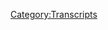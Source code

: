 {{DEFAULTSORT:
    #_TRANSCRIPT_0078:October 12-15, 2015
}}{{Transcript
    | title         = [[78: October 12-15, 2015]]
    | caption       = [https://knowledgefight.libsyn.com/knowledge-fight-october-12-15-2015 Listen to this episode on Libsyn]
    | episodeNumber = [[78: October 12-15, 2015|78]]
    | length        = 03:07:58
}}

{{MessageBox
    | header     = Warning: Bot Generated Content
    | text       = This transcript was automatically generated by transcription software and likely contains many mistakes and misattributions. Please check the audio for definitive quotes, attribution, and context.
    | image      = N3yvass4myg91.webp
    | imagewidth = 50px
    | id         = warning
}}

{{TranscriptBlock
    | name      = Unknown Speaker
    | timestamp = 00:00:00.000
    | text      = andy in kansas you're on the air thanks for holding
}}

{{TranscriptBlock
    | name      = Unknown Speaker
    | timestamp = 00:00:04.139
    | text      = well i think that there's no comment here today and i love your work
}}

{{TranscriptBlock
    | name      = Unknown Speaker
    | timestamp = 00:00:07.360
    | text      = alone everybody will go back to knowledge but i'm going to have to
}}

{{TranscriptBlock
    | name      = Unknown Speaker
    | timestamp = 00:00:10.080
    | text      = we are a couple of
}}

{{TranscriptBlock
    | name      = Unknown Speaker
    | timestamp = 00:00:11.039
    | text      = who'd like to sit around and drink novelty beverages while talking about
}}

{{TranscriptBlock
    | name      = Unknown Speaker
    | timestamp = 00:00:14.400
    | text      = alex joan is a twist of this conversation that you and i have
}}

{{TranscriptBlock
    | name      = Unknown Speaker
    | timestamp = 00:00:18.199
    | text      = regularly perhaps multiple times per week it's a it's a mix of up that we do
}}

{{TranscriptBlock
    | name      = Unknown Speaker
    | timestamp = 00:00:22.440
    | text      = is that makes a lot more than this go get this could be so could uh... just be
}}

{{TranscriptBlock
    | name      = Unknown Speaker
    | timestamp = 00:00:26.480
    | text      = too
}}

{{TranscriptBlock
    | name      = Unknown Speaker
    | timestamp = 00:00:27.399
    | text      = you know fucking dude to sit around
}}

{{TranscriptBlock
    | name      = Unknown Speaker
    | timestamp = 00:00:29.559
    | text      = and talk about a thing right but they both are experts in like charlie rose
}}

{{TranscriptBlock
    | name      = Unknown Speaker
    | timestamp = 00:00:33.439
    | text      = or something like that sure sure really smart
}}

{{TranscriptBlock
    | name      = Unknown Speaker
    | timestamp = 00:00:36.479
    | text      = uh... folks who were you know they know a lot about the topic both of whom are
}}

{{TranscriptBlock
    | name      = Unknown Speaker
    | timestamp = 00:00:40.280
    | text      = emotionally even keel absolutely but that's not us that's not us we are a
}}

{{TranscriptBlock
    | name      = Unknown Speaker
    | timestamp = 00:00:44.640
    | text      = little bit nuts and uh... i know a lot about alex jones and you do not i don't
}}

{{TranscriptBlock
    | name      = Unknown Speaker
    | timestamp = 00:00:48.500
    | text      = know anything so we sit down and talk about him and i explain what's going on
}}

{{TranscriptBlock
    | name      = Unknown Speaker
    | timestamp = 00:00:51.600
    | text      = in his world right and then via that we get into a lot of the issues uh...
}}

{{TranscriptBlock
    | name      = Unknown Speaker
    | timestamp = 00:00:56.640
    | text      = plaguing all of us and how uh... uh... it we're all gonna die i mean you were
}}

{{TranscriptBlock
    | name      = Unknown Speaker
    | timestamp = 00:01:01.359
    | text      = all right we're all fucked immediately if you know it's not fucked ladies and
}}

{{TranscriptBlock
    | name      = Unknown Speaker
    | timestamp = 00:01:04.879
    | text      = gentlemen nice
}}

{{TranscriptBlock
    | name      = Unknown Speaker
    | timestamp = 00:01:06.659
    | text      = nice uh... seltzer water
}}

{{TranscriptBlock
    | name      = Unknown Speaker
    | timestamp = 00:01:08.680
    | text      = along with a little bit of tito's vodka absolutely helps the uh... helps the
}}

{{TranscriptBlock
    | name      = Unknown Speaker
    | timestamp = 00:01:12.079
    | text      = world go down a little bit it's a saturday hangover tito's and so today
}}

{{TranscriptBlock
    | name      = Unknown Speaker
    | timestamp = 00:01:16.680
    | text      = that's the plan
}}

{{TranscriptBlock
    | name      = Unknown Speaker
    | timestamp = 00:01:17.900
    | text      = you know what that's uh... the cure for what ails you
}}

{{TranscriptBlock
    | name      = Unknown Speaker
    | timestamp = 00:01:20.359
    | text      = i think that's actually true
}}

{{TranscriptBlock
    | name      = Unknown Speaker
    | timestamp = 00:01:21.840
    | text      = speaking of the what cures uh... what alcohol because of and solution to
}}

{{TranscriptBlock
    | name      = Unknown Speaker
    | timestamp = 00:01:26.459
    | text      = all of life's problem this is not a cause but it is a solution to a lot of
}}

{{TranscriptBlock
    | name      = Unknown Speaker
    | timestamp = 00:01:29.959
    | text      = problems i give a shout out to one of our donors will shakespeare
}}

{{TranscriptBlock
    | name      = Unknown Speaker
    | timestamp = 00:01:33.420
    | text      = you think they're uh... i'd like to give a shout out to uh... our new donor
}}

{{TranscriptBlock
    | name      = Unknown Speaker
    | timestamp = 00:01:37.000
    | text      = what's going on out there mike w
}}

{{TranscriptBlock
    | name      = Unknown Speaker
    | timestamp = 00:01:39.060
    | text      = on the policy walk if you would like to become a policy walk yourself you may do
}}

{{TranscriptBlock
    | name      = Unknown Speaker
    | timestamp = 00:01:43.180
    | text      = so by going to our website knowledge fight dot com clicking the support the
}}

{{TranscriptBlock
    | name      = Unknown Speaker
    | timestamp = 00:01:46.640
    | text      = shoe button
}}

{{TranscriptBlock
    | name      = Unknown Speaker
    | timestamp = 00:01:47.700
    | text      = then you can become policy walk it's uh... delightful status
}}

{{TranscriptBlock
    | name      = Unknown Speaker
    | timestamp = 00:01:51.480
    | text      = that i might have under sold that it's a delightful status
}}

{{TranscriptBlock
    | name      = Unknown Speaker
    | timestamp = 00:01:58.719
    | text      = they everybody should update their face book policy error their face book status
}}

{{TranscriptBlock
    | name      = Unknown Speaker
    | timestamp = 00:02:02.480
    | text      = as you got a face book policy on the face book policy walk
}}

{{TranscriptBlock
    | name      = Unknown Speaker
    | timestamp = 00:02:06.239
    | text      = uh... so jordan today we're going to be back in twenty fifteen thank god and
}}

{{TranscriptBlock
    | name      = Unknown Speaker
    | timestamp = 00:02:09.780
    | text      = we'll be covering the span of time between october twelfth and october
}}

{{TranscriptBlock
    | name      = Unknown Speaker
    | timestamp = 00:02:14.879
    | text      = fifteenth alright and today is earth-shattering
}}

{{TranscriptBlock
    | name      = Unknown Speaker
    | timestamp = 00:02:19.340
    | text      = we make some real progress
}}

{{TranscriptBlock
    | name      = Unknown Speaker
    | timestamp = 00:02:21.699
    | text      = or do we
}}

{{TranscriptBlock
    | name      = Unknown Speaker
    | timestamp = 00:02:23.400
    | text      = only one way to find out oh my god what is happening let's listen to the rest of this podcast
}}

{{TranscriptBlock
    | name      = Unknown Speaker
    | timestamp = 00:02:28.719
    | text      = what is going on what is this you know what this is i i went to therapy today
}}

{{TranscriptBlock
    | name      = Unknown Speaker
    | timestamp = 00:02:33.360
    | text      = okay i walked like five miles home from therapy so you're catching me on like
}}

{{TranscriptBlock
    | name      = Unknown Speaker
    | timestamp = 00:02:37.800
    | text      = weird mood right right weird mood almost like you've meditated almost like i'm in
}}

{{TranscriptBlock
    | name      = Unknown Speaker
    | timestamp = 00:02:42.099
    | text      = a decent headspace and i might get a little silly yeah
}}

{{TranscriptBlock
    | name      = Unknown Speaker
    | timestamp = 00:02:44.680
    | text      = uh... but i don't like it yeah there's nothing silly stop looking at that fitbit
}}

{{TranscriptBlock
    | name      = Unknown Speaker
    | timestamp = 00:02:48.719
    | text      = you son of a bitch it says feed me
}}

{{TranscriptBlock
    | name      = Unknown Speaker
    | timestamp = 00:02:55.080
    | text      = alright i looked at it and it says feed me steps uh... oh no alright get rid of that
}}

{{TranscriptBlock
    | name      = Unknown Speaker
    | timestamp = 00:03:00.639
    | text      = get rid of it now i'm gonna drop it in my vodka it's telling you
}}

{{TranscriptBlock
    | name      = Unknown Speaker
    | timestamp = 00:03:05.159
    | text      = this is the uh... technocracy that we've all been fighting against all these years
}}

{{TranscriptBlock
    | name      = Unknown Speaker
    | timestamp = 00:03:08.520
    | text      = alex is right all along yeah it turns out i am a slave to my wristband the
}}

{{TranscriptBlock
    | name      = Unknown Speaker
    | timestamp = 00:03:12.879
    | text      = fucking global fitbits right
}}

{{TranscriptBlock
    | name      = Unknown Speaker
    | timestamp = 00:03:15.719
    | text      = uh... it's all a globalist plot we all know that
}}

{{TranscriptBlock
    | name      = Unknown Speaker
    | timestamp = 00:03:18.120
    | text      = uh... before we get to today's show i'd like to start off
}}

{{TranscriptBlock
    | name      = Unknown Speaker
    | timestamp = 00:03:21.039
    | text      = with two out of context drops from alex jones that's right
}}

{{TranscriptBlock
    | name      = Unknown Speaker
    | timestamp = 00:03:24.439
    | text      = the special episode we got to
}}

{{TranscriptBlock
    | name      = Unknown Speaker
    | timestamp = 00:03:26.879
    | text      = you and diplomats lead slaves around in new york on change
}}

{{TranscriptBlock
    | name      = Unknown Speaker
    | timestamp = 00:03:31.400
    | text      = all right oh
}}

{{TranscriptBlock
    | name      = Unknown Speaker
    | timestamp = 00:03:32.460
    | text      = uh... okay big news item that's uh...
}}

{{TranscriptBlock
    | name      = Unknown Speaker
    | timestamp = 00:03:38.800
    | text      = i'm gonna go with uh...
}}

{{TranscriptBlock
    | name      = Unknown Speaker
    | timestamp = 00:03:42.120
    | text      = where can you find them
}}

{{TranscriptBlock
    | name      = Unknown Speaker
    | timestamp = 00:03:43.900
    | text      = well i mean new york's a big city
}}

{{TranscriptBlock
    | name      = Unknown Speaker
    | timestamp = 00:03:45.439
    | text      = uh... that's true that where else would you hide but in plain sight absolutely
}}

{{TranscriptBlock
    | name      = Unknown Speaker
    | timestamp = 00:03:49.319
    | text      = with your slaves on with your slaves on chains yes that's a normal thing for
}}

{{TranscriptBlock
    | name      = Unknown Speaker
    | timestamp = 00:03:53.039
    | text      = diplomats to do certainly diplomatic immunity yeah exactly this is this is
}}

{{TranscriptBlock
    | name      = Unknown Speaker
    | timestamp = 00:03:57.919
    | text      = diehard too yeah so the next out of context drop i'm actually going to set
}}

{{TranscriptBlock
    | name      = Unknown Speaker
    | timestamp = 00:04:02.000
    | text      = up a tiny bit because
}}

{{TranscriptBlock
    | name      = Unknown Speaker
    | timestamp = 00:04:03.840
    | text      = uh... the whole purpose of us going back to twenty fifteen uh... in the
}}

{{TranscriptBlock
    | name      = Unknown Speaker
    | timestamp = 00:04:07.240
    | text      = investigation is to try and figure out when alex jones decided he loved donald
}}

{{TranscriptBlock
    | name      = Unknown Speaker
    | timestamp = 00:04:11.840
    | text      = trump right that is the whole point but along the way it's interesting to figure
}}

{{TranscriptBlock
    | name      = Unknown Speaker
    | timestamp = 00:04:15.599
    | text      = out what he thinks about other candidates and so actually on uh... the
}}

{{TranscriptBlock
    | name      = Unknown Speaker
    | timestamp = 00:04:19.759
    | text      = span of time we're going over today alex jones discusses what he thinks about
}}

{{TranscriptBlock
    | name      = Unknown Speaker
    | timestamp = 00:04:23.199
    | text      = bernie sanders oh no and uh... here's what he thinks about about is saying
}}

{{TranscriptBlock
    | name      = Unknown Speaker
    | timestamp = 00:04:28.000
    | text      = that it is a moral and wrong
}}

{{TranscriptBlock
    | name      = Unknown Speaker
    | timestamp = 00:04:29.980
    | text      = at the top one-tenth of one percent in this country own almost ninety percent
}}

{{TranscriptBlock
    | name      = Unknown Speaker
    | timestamp = 00:04:35.220
    | text      = almost own almost as much wealth
}}

{{TranscriptBlock
    | name      = Unknown Speaker
    | timestamp = 00:04:37.519
    | text      = as the bottom nine to fear
}}

{{TranscriptBlock
    | name      = Unknown Speaker
    | timestamp = 00:04:39.560
    | text      = that it is wrong today in the world economy
}}

{{TranscriptBlock
    | name      = Unknown Speaker
    | timestamp = 00:04:42.600
    | text      = that fifty seven percent of all of the income is going to the top one percent
}}

{{TranscriptBlock
    | name      = Unknown Speaker
    | timestamp = 00:04:47.199
    | text      = that when you look around the world
}}

{{TranscriptBlock
    | name      = Unknown Speaker
    | timestamp = 00:04:49.279
    | text      = you see every other major country
}}

{{TranscriptBlock
    | name      = Unknown Speaker
    | timestamp = 00:04:52.480
    | text      = providing health care to all people as a right except the united states
}}

{{TranscriptBlock
    | name      = Unknown Speaker
    | timestamp = 00:04:57.819
    | text      = you see every other major country saying the moms that when you have a baby we're
}}

{{TranscriptBlock
    | name      = Unknown Speaker
    | timestamp = 00:05:02.800
    | text      = not going to separate you from your newborn baby because we are going to
}}

{{TranscriptBlock
    | name      = Unknown Speaker
    | timestamp = 00:05:06.600
    | text      = have
}}

{{TranscriptBlock
    | name      = Unknown Speaker
    | timestamp = 00:05:07.839
    | text      = but that we are going to have that medical and family paid over the moon
}}

{{TranscriptBlock
    | name      = Unknown Speaker
    | timestamp = 00:05:12.439
    | text      = like every other country on earth
}}

{{TranscriptBlock
    | name      = Unknown Speaker
    | timestamp = 00:05:14.459
    | text      = those are some of the part let's talk about i believe it
}}

{{TranscriptBlock
    | name      = Unknown Speaker
    | timestamp = 00:05:19.600
    | text      = people from the uk come here to get health care and health care screwed up
}}

{{TranscriptBlock
    | name      = Unknown Speaker
    | timestamp = 00:05:23.240
    | text      = people from canada come here he just a circle everywhere else is a totally
}}

{{TranscriptBlock
    | name      = Unknown Speaker
    | timestamp = 00:05:26.879
    | text      = wonderful place welcome to mcdonald may i have a lot of other standards i have a
}}

{{TranscriptBlock
    | name      = Unknown Speaker
    | timestamp = 00:05:31.560
    | text      = seven b i killed with a little bit of the news
}}

{{TranscriptBlock
    | name      = Unknown Speaker
    | timestamp = 00:05:35.720
    | text      = shit that was not not a context drop sorry no that was an entirely in context
}}

{{TranscriptBlock
    | name      = Unknown Speaker
    | timestamp = 00:05:39.879
    | text      = rap so it turns out whenever you're editing things down uh... i can uh... i
}}

{{TranscriptBlock
    | name      = Unknown Speaker
    | timestamp = 00:05:43.920
    | text      = have the ability to either export an entire clip that i record or export a
}}

{{TranscriptBlock
    | name      = Unknown Speaker
    | timestamp = 00:05:49.100
    | text      = part that i have highlighted
}}

{{TranscriptBlock
    | name      = Unknown Speaker
    | timestamp = 00:05:51.040
    | text      = and sometimes i fucked that up
}}

{{TranscriptBlock
    | name      = Unknown Speaker
    | timestamp = 00:05:53.199
    | text      = so i highlighted the portion i wanted and accidentally exported the entire
}}

{{TranscriptBlock
    | name      = Unknown Speaker
    | timestamp = 00:05:56.639
    | text      = thing this is the problem with you in a good headspace what and you're not
}}

{{TranscriptBlock
    | name      = Unknown Speaker
    | timestamp = 00:06:01.040
    | text      = focused okay you're too happy you're going around thinking about all the
}}

{{TranscriptBlock
    | name      = Unknown Speaker
    | timestamp = 00:06:05.639
    | text      = good things that could happen instead of here
}}

{{TranscriptBlock
    | name      = Unknown Speaker
    | timestamp = 00:06:08.220
    | text      = locked in your room
}}

{{TranscriptBlock
    | name      = Unknown Speaker
    | timestamp = 00:06:10.600
    | text      = fastidiously
}}

{{TranscriptBlock
    | name      = Unknown Speaker
    | timestamp = 00:06:12.279
    | text      = uh... getting these clips uh... cut i apologize i'm gonna throw this away but
}}

{{TranscriptBlock
    | name      = Unknown Speaker
    | timestamp = 00:06:16.800
    | text      = you know it's interesting about that clip the thing that amazed me listening
}}

{{TranscriptBlock
    | name      = Unknown Speaker
    | timestamp = 00:06:20.120
    | text      = to it is
}}

{{TranscriptBlock
    | name      = Unknown Speaker
    | timestamp = 00:06:21.399
    | text      = uh... as petty and stupid as alex was being he let bernie talk a lot
}}

{{TranscriptBlock
    | name      = Unknown Speaker
    | timestamp = 00:06:27.860
    | text      = yeah he let bernie talk
}}

{{TranscriptBlock
    | name      = Unknown Speaker
    | timestamp = 00:06:30.079
    | text      = almost the whole time but i think that they needed to have anything he didn't
}}

{{TranscriptBlock
    | name      = Unknown Speaker
    | timestamp = 00:06:34.000
    | text      = have anything to come back to separate will be able to be exactly but i was it
}}

{{TranscriptBlock
    | name      = Unknown Speaker
    | timestamp = 00:06:37.759
    | text      = i think the reason for that is uh... alex is aware that most of his audience
}}

{{TranscriptBlock
    | name      = Unknown Speaker
    | timestamp = 00:06:41.319
    | text      = isn't really aware of bernie sanders and so if you just started doing the other
}}

{{TranscriptBlock
    | name      = Unknown Speaker
    | timestamp = 00:06:45.620
    | text      = we did you do because obviously is trying to do a uh... pardon my
}}

{{TranscriptBlock
    | name      = Unknown Speaker
    | timestamp = 00:06:49.060
    | text      = expression a retard voice yes and uh... i don't think that his audience would
}}

{{TranscriptBlock
    | name      = Unknown Speaker
    | timestamp = 00:06:52.879
    | text      = really register what he's getting at if he didn't play a clip for context
}}

{{TranscriptBlock
    | name      = Unknown Speaker
    | timestamp = 00:06:57.920
    | text      = yeah but i think i always think there's a reason for why he either talks over or
}}

{{TranscriptBlock
    | name      = Unknown Speaker
    | timestamp = 00:07:02.500
    | text      = doesn't talk over a clip when he talks over it he's either trying to show
}}

{{TranscriptBlock
    | name      = Unknown Speaker
    | timestamp = 00:07:07.300
    | text      = dominance or
}}

{{TranscriptBlock
    | name      = Unknown Speaker
    | timestamp = 00:07:09.160
    | text      = uh... he just doesn't give a shit wants to score points right when he does but
}}

{{TranscriptBlock
    | name      = Unknown Speaker
    | timestamp = 00:07:13.139
    | text      = people talk he's either reverent to them or he knows that he needs context in
}}

{{TranscriptBlock
    | name      = Unknown Speaker
    | timestamp = 00:07:18.240
    | text      = order to score points later like with that shitty impression i don't know man
}}

{{TranscriptBlock
    | name      = Unknown Speaker
    | timestamp = 00:07:22.680
    | text      = it kinda it
}}

{{TranscriptBlock
    | name      = Unknown Speaker
    | timestamp = 00:07:24.819
    | text      = well uh...
}}

{{TranscriptBlock
    | name      = Unknown Speaker
    | timestamp = 00:07:26.079
    | text      = it is october in twenty fifteen so that means bernie had not yet become the most
}}

{{TranscriptBlock
    | name      = Unknown Speaker
    | timestamp = 00:07:30.639
    | text      = popular politician in the united states yes
}}

{{TranscriptBlock
    | name      = Unknown Speaker
    | timestamp = 00:07:32.879
    | text      = uh... as he is now
}}

{{TranscriptBlock
    | name      = Unknown Speaker
    | timestamp = 00:07:34.180
    | text      = he was that uh... at this point he's just a socialist right and alex hate
}}

{{TranscriptBlock
    | name      = Unknown Speaker
    | timestamp = 00:07:38.339
    | text      = socialist but
}}

{{TranscriptBlock
    | name      = Unknown Speaker
    | timestamp = 00:07:39.720
    | text      = listed it got it
}}

{{TranscriptBlock
    | name      = Unknown Speaker
    | timestamp = 00:07:41.319
    | text      = god damn it bernie yeah god damn it where you the president
}}

{{TranscriptBlock
    | name      = Unknown Speaker
    | timestamp = 00:07:46.620
    | text      = but it
}}

{{TranscriptBlock
    | name      = Unknown Speaker
    | timestamp = 00:07:47.959
    | text      = if you are an alex jones listener and you hear that
}}

{{TranscriptBlock
    | name      = Unknown Speaker
    | timestamp = 00:07:51.360
    | text      = that's one of those things that
}}

{{TranscriptBlock
    | name      = Unknown Speaker
    | timestamp = 00:07:53.819
    | text      = it's it surprises me because that is a hugely popular pop uh... position
}}

{{TranscriptBlock
    | name      = Unknown Speaker
    | timestamp = 00:07:59.819
    | text      = across the spectrum right but also if you're now it's jones listener
}}

{{TranscriptBlock
    | name      = Unknown Speaker
    | timestamp = 00:08:03.579
    | text      = you're not hearing any of these conspiracy theories
}}

{{TranscriptBlock
    | name      = Unknown Speaker
    | timestamp = 00:08:06.860
    | text      = you're just hearing bernie
}}

{{TranscriptBlock
    | name      = Unknown Speaker
    | timestamp = 00:08:08.519
    | text      = make a god damn lot of sense right but if you're alex jones uh... listener if
}}

{{TranscriptBlock
    | name      = Unknown Speaker
    | timestamp = 00:08:12.819
    | text      = you're not shows listener and you hear bernie sanders uh... being played on
}}

{{TranscriptBlock
    | name      = Unknown Speaker
    | timestamp = 00:08:16.740
    | text      = alex's show you know that the context is
}}

{{TranscriptBlock
    | name      = Unknown Speaker
    | timestamp = 00:08:21.100
    | text      = this guy is lying
}}

{{TranscriptBlock
    | name      = Unknown Speaker
    | timestamp = 00:08:22.939
    | text      = of course he's going to say that you're going to get all these things but that's
}}

{{TranscriptBlock
    | name      = Unknown Speaker
    | timestamp = 00:08:25.899
    | text      = just a trap to get the tyranny
}}

{{TranscriptBlock
    | name      = Unknown Speaker
    | timestamp = 00:08:28.019
    | text      = because alex is already laid that uh... that sort of narrative bed in place so
}}

{{TranscriptBlock
    | name      = Unknown Speaker
    | timestamp = 00:08:32.700
    | text      = even if bernie sanders comes on and says all the things that obviously you would
}}

{{TranscriptBlock
    | name      = Unknown Speaker
    | timestamp = 00:08:36.700
    | text      = want to hear it doesn't matter it's not going to convince you but isn't bernie
}}

{{TranscriptBlock
    | name      = Unknown Speaker
    | timestamp = 00:08:40.899
    | text      = saying in a real fashion what alex says in a false one isn't at bernie isn't
}}

{{TranscriptBlock
    | name      = Unknown Speaker
    | timestamp = 00:08:47.059
    | text      = he let me when he was he let bernie talk
}}

{{TranscriptBlock
    | name      = Unknown Speaker
    | timestamp = 00:08:49.960
    | text      = the the real
}}

{{TranscriptBlock
    | name      = Unknown Speaker
    | timestamp = 00:08:51.740
    | text      = problem which is
}}

{{TranscriptBlock
    | name      = Unknown Speaker
    | timestamp = 00:08:53.299
    | text      = the top ones at the one percent
}}

{{TranscriptBlock
    | name      = Unknown Speaker
    | timestamp = 00:08:55.320
    | text      = uh... own more that more wealth and the bottom ninety percent but he refuses to
}}

{{TranscriptBlock
    | name      = Unknown Speaker
    | timestamp = 00:08:59.500
    | text      = call them globalists and bernie sanders won't audit the fed alex's complained
}}

{{TranscriptBlock
    | name      = Unknown Speaker
    | timestamp = 00:09:03.820
    | text      = about that yes to and bernie is a socialist you
}}

{{TranscriptBlock
    | name      = Unknown Speaker
    | timestamp = 00:09:07.940
    | text      = well there's a hat which is a big issue well i mean you pretend that doesn't
}}

{{TranscriptBlock
    | name      = Unknown Speaker
    | timestamp = 00:09:11.299
    | text      = matter right but it does
}}

{{TranscriptBlock
    | name      = Unknown Speaker
    | timestamp = 00:09:12.820
    | text      = probably in their in their world absolutely so let's jump into this
}}

{{TranscriptBlock
    | name      = Unknown Speaker
    | timestamp = 00:09:15.940
    | text      = jordan we're going to start on october twelfth
}}

{{TranscriptBlock
    | name      = Unknown Speaker
    | timestamp = 00:09:18.720
    | text      = uh... i'm telling you there's a lot of interesting stuff we got to discuss
}}

{{TranscriptBlock
    | name      = Unknown Speaker
    | timestamp = 00:09:21.820
    | text      = coming up it's uh... it's fairly fun
}}

{{TranscriptBlock
    | name      = Unknown Speaker
    | timestamp = 00:09:24.580
    | text      = fairly
}}

{{TranscriptBlock
    | name      = Unknown Speaker
    | timestamp = 00:09:25.500
    | text      = really underselling everything today yeah i know
}}

{{TranscriptBlock
    | name      = Unknown Speaker
    | timestamp = 00:09:27.539
    | text      = uh... so here let's start this clip we're off you're off and you want me to
}}

{{TranscriptBlock
    | name      = Unknown Speaker
    | timestamp = 00:09:31.340
    | text      = do you want me to come back after somebody's broken your heart or
}}

{{TranscriptBlock
    | name      = Unknown Speaker
    | timestamp = 00:09:34.980
    | text      = something so we can so we can really get you into the right headspace to deal
}}

{{TranscriptBlock
    | name      = Unknown Speaker
    | timestamp = 00:09:38.779
    | text      = with all this shit hold on let me read my emails from two thousand fifty
}}

{{TranscriptBlock
    | name      = Unknown Speaker
    | timestamp = 00:09:42.899
    | text      = really bummed me out
}}

{{TranscriptBlock
    | name      = Unknown Speaker
    | timestamp = 00:09:44.899
    | text      = uh... so here we go here's the first clip alex uh... starts off his show on
}}

{{TranscriptBlock
    | name      = Unknown Speaker
    | timestamp = 00:09:48.139
    | text      = the twelfth explaining
}}

{{TranscriptBlock
    | name      = Unknown Speaker
    | timestamp = 00:09:49.259
    | text      = you cannot compromise with a globalist
}}

{{TranscriptBlock
    | name      = Unknown Speaker
    | timestamp = 00:09:51.620
    | text      = and yes national sovereignty does not exist
}}

{{TranscriptBlock
    | name      = Unknown Speaker
    | timestamp = 00:09:55.259
    | text      = the family does not exist mother and father does not exist private property
}}

{{TranscriptBlock
    | name      = Unknown Speaker
    | timestamp = 00:10:00.700
    | text      = does not exist the armistice do not exist we will be assimilated we are the
}}

{{TranscriptBlock
    | name      = Unknown Speaker
    | timestamp = 00:10:06.460
    | text      = board submit i'd be destroyed
}}

{{TranscriptBlock
    | name      = Unknown Speaker
    | timestamp = 00:10:09.980
    | text      = it's so all over the top that only a complete flipping against it has any
}}

{{TranscriptBlock
    | name      = Unknown Speaker
    | timestamp = 00:10:14.620
    | text      = chance
}}

{{TranscriptBlock
    | name      = Unknown Speaker
    | timestamp = 00:10:16.539
    | text      = and i was driving to work this morning i was thinking how do we get people
}}

{{TranscriptBlock
    | name      = Unknown Speaker
    | timestamp = 00:10:20.299
    | text      = to break their conditioning and and it's just that
}}

{{TranscriptBlock
    | name      = Unknown Speaker
    | timestamp = 00:10:23.539
    | text      = people have to realize
}}

{{TranscriptBlock
    | name      = Unknown Speaker
    | timestamp = 00:10:25.820
    | text      = that you can't be reasonable
}}

{{TranscriptBlock
    | name      = Unknown Speaker
    | timestamp = 00:10:27.820
    | text      = you can't compromise with the globalist or the so-called political left
}}

{{TranscriptBlock
    | name      = Unknown Speaker
    | timestamp = 00:10:32.259
    | text      = they are not the left
}}

{{TranscriptBlock
    | name      = Unknown Speaker
    | timestamp = 00:10:34.299
    | text      = they are hard core brazen
}}

{{TranscriptBlock
    | name      = Unknown Speaker
    | timestamp = 00:10:37.700
    | text      = scientifically focused
}}

{{TranscriptBlock
    | name      = Unknown Speaker
    | timestamp = 00:10:40.019
    | text      = groups conquering us
}}

{{TranscriptBlock
    | name      = Unknown Speaker
    | timestamp = 00:10:42.480
    | text      = when you get to even mid-level managers of the left
}}

{{TranscriptBlock
    | name      = Unknown Speaker
    | timestamp = 00:10:45.100
    | text      = they will laugh
}}

{{TranscriptBlock
    | name      = Unknown Speaker
    | timestamp = 00:10:46.299
    | text      = if you're sitting around a cocktail
}}

{{TranscriptBlock
    | name      = Unknown Speaker
    | timestamp = 00:10:48.059
    | text      = you know table one of them and say of course we're taking over of course for
}}

{{TranscriptBlock
    | name      = Unknown Speaker
    | timestamp = 00:10:51.659
    | text      = conditioning people tell us something we don't know act act act act act act act
}}

{{TranscriptBlock
    | name      = Unknown Speaker
    | timestamp = 00:10:55.659
    | text      = i hate minorities i i i mean it's just
}}

{{TranscriptBlock
    | name      = Unknown Speaker
    | timestamp = 00:10:59.039
    | text      = uh... you ought to join us you fool
}}

{{TranscriptBlock
    | name      = Unknown Speaker
    | timestamp = 00:11:01.980
    | text      = that's who they are
}}

{{TranscriptBlock
    | name      = Unknown Speaker
    | timestamp = 00:11:03.659
    | text      = of course we're a part of the blacks
}}

{{TranscriptBlock
    | name      = Unknown Speaker
    | timestamp = 00:11:07.460
    | text      = well yeah
}}

{{TranscriptBlock
    | name      = Unknown Speaker
    | timestamp = 00:11:08.379
    | text      = and then the left
}}

{{TranscriptBlock
    | name      = Unknown Speaker
    | timestamp = 00:11:09.539
    | text      = the general i think that all six are like mindless victims like children
}}

{{TranscriptBlock
    | name      = Unknown Speaker
    | timestamp = 00:11:13.259
    | text      = climbing into a beat up
}}

{{TranscriptBlock
    | name      = Unknown Speaker
    | timestamp = 00:11:14.580
    | text      = white creeper van because they heard
}}

{{TranscriptBlock
    | name      = Unknown Speaker
    | timestamp = 00:11:16.879
    | text      = ice cream truck music coming out of it
}}

{{TranscriptBlock
    | name      = Unknown Speaker
    | timestamp = 00:11:19.940
    | text      = but there's a demonic wildcat inside that vehicle to tear you apart
}}

{{TranscriptBlock
    | name      = Unknown Speaker
    | timestamp = 00:11:23.820
    | text      = why would say are enemies
}}

{{TranscriptBlock
    | name      = Unknown Speaker
    | timestamp = 00:11:26.460
    | text      = they are consciously evil
}}

{{TranscriptBlock
    | name      = Unknown Speaker
    | timestamp = 00:11:30.299
    | text      = and if you don't
}}

{{TranscriptBlock
    | name      = Unknown Speaker
    | timestamp = 00:11:31.379
    | text      = get that through your head and realize they're psychotic predators and
}}

{{TranscriptBlock
    | name      = Unknown Speaker
    | timestamp = 00:11:34.620
    | text      = sociopaths and mercenaries under on
}}

{{TranscriptBlock
    | name      = Unknown Speaker
    | timestamp = 00:11:37.220
    | text      = you have no hope
}}

{{TranscriptBlock
    | name      = Unknown Speaker
    | timestamp = 00:11:38.779
    | text      = so uh... okay you got a lot of questions but i wanted to say i wanted to say that
}}

{{TranscriptBlock
    | name      = Unknown Speaker
    | timestamp = 00:11:42.820
    | text      = like i've started to notice
}}

{{TranscriptBlock
    | name      = Unknown Speaker
    | timestamp = 00:11:44.559
    | text      = that alex jones starts off a disproportionate amount of his shows
}}

{{TranscriptBlock
    | name      = Unknown Speaker
    | timestamp = 00:11:48.399
    | text      = by trying to really demonize
}}

{{TranscriptBlock
    | name      = Unknown Speaker
    | timestamp = 00:11:51.480
    | text      = uh... the his opponents the left
}}

{{TranscriptBlock
    | name      = Unknown Speaker
    | timestamp = 00:11:53.700
    | text      = and uh... you know just serves to radicalize
}}

{{TranscriptBlock
    | name      = Unknown Speaker
    | timestamp = 00:11:56.440
    | text      = uh... his base right i'm sorry go ahead
}}

{{TranscriptBlock
    | name      = Unknown Speaker
    | timestamp = 00:11:58.100
    | text      = uh...
}}

{{TranscriptBlock
    | name      = Unknown Speaker
    | timestamp = 00:12:00.139
    | text      = your kid
}}

{{TranscriptBlock
    | name      = Unknown Speaker
    | timestamp = 00:12:01.860
    | text      = uh... you hear the ice cream truck music deeply deleted really
}}

{{TranscriptBlock
    | name      = Unknown Speaker
    | timestamp = 00:12:06.460
    | text      = is that the uh... isn't it is not a weird dark carnival deeply
}}

{{TranscriptBlock
    | name      = Unknown Speaker
    | timestamp = 00:12:10.340
    | text      = maybe yeah there weren't any ice cream trucks in my hometown there was just evil carnivals
}}

{{TranscriptBlock
    | name      = Unknown Speaker
    | timestamp = 00:12:15.059
    | text      = yeah there were a lot of clowns is steven king's it the whole thing
}}

{{TranscriptBlock
    | name      = Unknown Speaker
    | timestamp = 00:12:19.019
    | text      = uh...
}}

{{TranscriptBlock
    | name      = Unknown Speaker
    | timestamp = 00:12:21.500
    | text      = beat up
}}

{{TranscriptBlock
    | name      = Unknown Speaker
    | timestamp = 00:12:22.779
    | text      = creeper van right
}}

{{TranscriptBlock
    | name      = Unknown Speaker
    | timestamp = 00:12:24.480
    | text      = you go inside
}}

{{TranscriptBlock
    | name      = Unknown Speaker
    | timestamp = 00:12:25.639
    | text      = hoping for ice cream
}}

{{TranscriptBlock
    | name      = Unknown Speaker
    | timestamp = 00:12:27.860
    | text      = on one hand you might find a pedophile sure now on the other however you might
}}

{{TranscriptBlock
    | name      = Unknown Speaker
    | timestamp = 00:12:33.659
    | text      = find a demonic wildcat what about just a wildcat which one is preferable
}}

{{TranscriptBlock
    | name      = Unknown Speaker
    | timestamp = 00:12:39.940
    | text      = what about just like a straight-up wildcat it doesn't have to worship
}}

{{TranscriptBlock
    | name      = Unknown Speaker
    | timestamp = 00:12:43.220
    | text      = satan
}}

{{TranscriptBlock
    | name      = Unknown Speaker
    | timestamp = 00:12:44.019
    | text      = now you want to do you want a wildcat dangerous look i know wildcats are
}}

{{TranscriptBlock
    | name      = Unknown Speaker
    | timestamp = 00:12:47.860
    | text      = dangerous but that's out of fear a demonic wildcat that's out of anger and
}}

{{TranscriptBlock
    | name      = Unknown Speaker
    | timestamp = 00:12:51.980
    | text      = hate that could be that's a stronger cat yeah that might be you might be right
}}

{{TranscriptBlock
    | name      = Unknown Speaker
    | timestamp = 00:12:56.179
    | text      = and a demonic wildcat i'm assuming is like at least fifteen percent bigger
}}

{{TranscriptBlock
    | name      = Unknown Speaker
    | timestamp = 00:13:00.179
    | text      = yeah that is true that it's like steroids it's like anabolic steroids when you
}}

{{TranscriptBlock
    | name      = Unknown Speaker
    | timestamp = 00:13:04.100
    | text      = worship the devil you just get beefy you get a little bit bigger yeah everyone knows
}}

{{TranscriptBlock
    | name      = Unknown Speaker
    | timestamp = 00:13:07.519
    | text      = that it's in the white paper that's wikileaks so the other thing you you
}}

{{TranscriptBlock
    | name      = Unknown Speaker
    | timestamp = 00:13:11.940
    | text      = seem to glom onto is alex's mention of the Amish
}}

{{TranscriptBlock
    | name      = Unknown Speaker
    | timestamp = 00:13:15.340
    | text      = yeah why was that there
}}

{{TranscriptBlock
    | name      = Unknown Speaker
    | timestamp = 00:13:17.159
    | text      = there's the Amish don't exist
}}

{{TranscriptBlock
    | name      = Unknown Speaker
    | timestamp = 00:13:19.639
    | text      = there's a little minor narrative that he sells from time to time
}}

{{TranscriptBlock
    | name      = Unknown Speaker
    | timestamp = 00:13:23.919
    | text      = one of his waypoints back in twenty fifteen that i haven't really
}}

{{TranscriptBlock
    | name      = Unknown Speaker
    | timestamp = 00:13:26.940
    | text      = deemed to discuss right but there was a Amish cheese seller
}}

{{TranscriptBlock
    | name      = Unknown Speaker
    | timestamp = 00:13:31.899
    | text      = that got raided by the uh... the government
}}

{{TranscriptBlock
    | name      = Unknown Speaker
    | timestamp = 00:13:35.340
    | text      = it was because he wasn't using
}}

{{TranscriptBlock
    | name      = Unknown Speaker
    | timestamp = 00:13:38.600
    | text      = appropriate
}}

{{TranscriptBlock
    | name      = Unknown Speaker
    | timestamp = 00:13:40.340
    | text      = uh... pasteurization techniques and stuff like that right
}}

{{TranscriptBlock
    | name      = Unknown Speaker
    | timestamp = 00:13:43.220
    | text      = and uh... he was selling his cheese across state lines
}}

{{TranscriptBlock
    | name      = Unknown Speaker
    | timestamp = 00:13:46.419
    | text      = so they were committing crimes there were there were commerce issues and then
}}

{{TranscriptBlock
    | name      = Unknown Speaker
    | timestamp = 00:13:49.940
    | text      = also health issues yeah and alex is like they raided him it took a year
}}

{{TranscriptBlock
    | name      = Unknown Speaker
    | timestamp = 00:13:54.320
    | text      = it was a you know it's it's nonsense but uh... that's why he brought up the Amish
}}

{{TranscriptBlock
    | name      = Unknown Speaker
    | timestamp = 00:13:59.299
    | text      = he's dumb that's a weird
}}

{{TranscriptBlock
    | name      = Unknown Speaker
    | timestamp = 00:14:01.299
    | text      = that's a weird way to go
}}

{{TranscriptBlock
    | name      = Unknown Speaker
    | timestamp = 00:14:03.500
    | text      = also uh... would he be
}}

{{TranscriptBlock
    | name      = Unknown Speaker
    | timestamp = 00:14:06.259
    | text      = he's mad because it's... or against the Amish
}}

{{TranscriptBlock
    | name      = Unknown Speaker
    | timestamp = 00:14:08.899
    | text      = he's for them in this case he's mad because it's the federal government
}}

{{TranscriptBlock
    | name      = Unknown Speaker
    | timestamp = 00:14:12.019
    | text      = because it's like interstate trade and stuff like that
}}

{{TranscriptBlock
    | name      = Unknown Speaker
    | timestamp = 00:14:14.899
    | text      = which is why the fed which is why we have a federal government right for
}}

{{TranscriptBlock
    | name      = Unknown Speaker
    | timestamp = 00:14:18.059
    | text      = interstate he doesn't appreciate that he thinks it's uh... oppression
}}

{{TranscriptBlock
    | name      = Unknown Speaker
    | timestamp = 00:14:21.940
    | text      = who cares look we gotta move on to the next clip is so much fun if there's one
}}

{{TranscriptBlock
    | name      = Unknown Speaker
    | timestamp = 00:14:25.440
    | text      = thing that i hate
}}

{{TranscriptBlock
    | name      = Unknown Speaker
    | timestamp = 00:14:27.000
    | text      = it's oppressing the Amish yeah absolutely yeah i love uh... i love all
}}

{{TranscriptBlock
    | name      = Unknown Speaker
    | timestamp = 00:14:30.659
    | text      = my oppressing the Amish with these silly federal laws
}}

{{TranscriptBlock
    | name      = Unknown Speaker
    | timestamp = 00:14:34.840
    | text      = and breaking them i grew up Mennonite man i i love my Anabaptist peeps
}}

{{TranscriptBlock
    | name      = Unknown Speaker
    | timestamp = 00:14:39.860
    | text      = shout out
}}

{{TranscriptBlock
    | name      = Unknown Speaker
    | timestamp = 00:14:40.659
    | text      = shout out my nose
}}

{{TranscriptBlock
    | name      = Unknown Speaker
    | timestamp = 00:14:41.980
    | text      = uh... anyway this next clip no
}}

{{TranscriptBlock
    | name      = Unknown Speaker
    | timestamp = 00:14:45.179
    | text      = just no uh... this next clip uh... alex jones brings up some protests that have
}}

{{TranscriptBlock
    | name      = Unknown Speaker
    | timestamp = 00:14:50.220
    | text      = been happening uh... in austin
}}

{{TranscriptBlock
    | name      = Unknown Speaker
    | timestamp = 00:14:52.019
    | text      = uh... and uh... i got some interesting insight into this on the other side of
}}

{{TranscriptBlock
    | name      = Unknown Speaker
    | timestamp = 00:14:55.220
    | text      = it it's in the houston chronicle
}}

{{TranscriptBlock
    | name      = Unknown Speaker
    | timestamp = 00:14:57.019
    | text      = and i saw the headline and i said is this a joke i want to the u r l it
}}

{{TranscriptBlock
    | name      = Unknown Speaker
    | timestamp = 00:15:01.100
    | text      = wasn't the onion
}}

{{TranscriptBlock
    | name      = Unknown Speaker
    | timestamp = 00:15:02.940
    | text      = spoofing the houston chronicle
}}

{{TranscriptBlock
    | name      = Unknown Speaker
    | timestamp = 00:15:04.580
    | text      = that was in the austin america statesman that the left is going to it was the
}}

{{TranscriptBlock
    | name      = Unknown Speaker
    | timestamp = 00:15:08.340
    | text      = headline of the statesman i could believe students to wear giant dildos
}}

{{TranscriptBlock
    | name      = Unknown Speaker
    | timestamp = 00:15:13.899
    | text      = uh... in
}}

{{TranscriptBlock
    | name      = Unknown Speaker
    | timestamp = 00:15:15.460
    | text      = coxford blocks this is in the paper
}}

{{TranscriptBlock
    | name      = Unknown Speaker
    | timestamp = 00:15:18.039
    | text      = but everybody read front page of the paper
}}

{{TranscriptBlock
    | name      = Unknown Speaker
    | timestamp = 00:15:20.779
    | text      = statesman
}}

{{TranscriptBlock
    | name      = Unknown Speaker
    | timestamp = 00:15:21.700
    | text      = also in the houston chronicle when i first saw it
}}

{{TranscriptBlock
    | name      = Unknown Speaker
    | timestamp = 00:15:24.179
    | text      = and you know it's just silly it's stupid that's how they're going to protest
}}

{{TranscriptBlock
    | name      = Unknown Speaker
    | timestamp = 00:15:26.659
    | text      = people guns on campus but no it's pure genius it's just mindless stupidness to
}}

{{TranscriptBlock
    | name      = Unknown Speaker
    | timestamp = 00:15:32.039
    | text      = just confuse everything it's c i a warfare
}}

{{TranscriptBlock
    | name      = Unknown Speaker
    | timestamp = 00:15:35.539
    | text      = it's c i a warfare
}}

{{TranscriptBlock
    | name      = Unknown Speaker
    | timestamp = 00:15:38.539
    | text      = so i don't know if you remember this
}}

{{TranscriptBlock
    | name      = Unknown Speaker
    | timestamp = 00:15:41.039
    | text      = i mentioned on a recent episode dildos there's a dildo protest c i a warfare
}}

{{TranscriptBlock
    | name      = Unknown Speaker
    | timestamp = 00:15:45.820
    | text      = yeah i remember the dildo protest my dad i did not realize that the c i a was
}}

{{TranscriptBlock
    | name      = Unknown Speaker
    | timestamp = 00:15:50.340
    | text      = behind it uh... it wasn't oh are you sure
}}

{{TranscriptBlock
    | name      = Unknown Speaker
    | timestamp = 00:15:53.220
    | text      = totally sure well if your dad was a speaker there then he has a vested
}}

{{TranscriptBlock
    | name      = Unknown Speaker
    | timestamp = 00:15:55.980
    | text      = interest in making sure no one knows that it was the c i a yes so you're not
}}

{{TranscriptBlock
    | name      = Unknown Speaker
    | timestamp = 00:16:00.419
    | text      = going to get you're not going to get an honest answer at your shit you're right
}}

{{TranscriptBlock
    | name      = Unknown Speaker
    | timestamp = 00:16:03.179
    | text      = yeah well that's what that brings us to our new segment never trust dan's dad
}}

{{TranscriptBlock
    | name      = Unknown Speaker
    | timestamp = 00:16:07.700
    | text      = he is a c i a theologist yeah in the same way that alex jones's dad has a c
}}

{{TranscriptBlock
    | name      = Unknown Speaker
    | timestamp = 00:16:14.740
    | text      = i a dentist indeed indeed there we go but if you want to take his perspective
}}

{{TranscriptBlock
    | name      = Unknown Speaker
    | timestamp = 00:16:18.759
    | text      = with a grain of salt even though he's a c i a religious studies professor
}}

{{TranscriptBlock
    | name      = Unknown Speaker
    | timestamp = 00:16:22.899
    | text      = uh... i've called him earlier we chatted a little bit about this because he was
}}

{{TranscriptBlock
    | name      = Unknown Speaker
    | timestamp = 00:16:26.379
    | text      = a speaker at the protest of course uh... and uh... alex jones is wildly
}}

{{TranscriptBlock
    | name      = Unknown Speaker
    | timestamp = 00:16:30.019
    | text      = misrepresenting what happened wait hole
}}

{{TranscriptBlock
    | name      = Unknown Speaker
    | timestamp = 00:16:32.539
    | text      = so the reality is that it was a student led protest right still no protest
}}

{{TranscriptBlock
    | name      = Unknown Speaker
    | timestamp = 00:16:37.620
    | text      = and uh... as my dad characterized it faculty could never do that they would
}}

{{TranscriptBlock
    | name      = Unknown Speaker
    | timestamp = 00:16:41.220
    | text      = get fired yeah
}}

{{TranscriptBlock
    | name      = Unknown Speaker
    | timestamp = 00:16:42.340
    | text      = if you had a faculty and like involved
}}

{{TranscriptBlock
    | name      = Unknown Speaker
    | timestamp = 00:16:45.059
    | text      = dildo protest on campus
}}

{{TranscriptBlock
    | name      = Unknown Speaker
    | timestamp = 00:16:46.940
    | text      = they like we gotta sit you down with the dean yeah your uh...
}}

{{TranscriptBlock
    | name      = Unknown Speaker
    | timestamp = 00:16:50.500
    | text      = do you have tenured no you're gone invite so it uh... it started out as
}}

{{TranscriptBlock
    | name      = Unknown Speaker
    | timestamp = 00:16:54.820
    | text      = kind of a social media joke
}}

{{TranscriptBlock
    | name      = Unknown Speaker
    | timestamp = 00:16:56.580
    | text      = people
}}

{{TranscriptBlock
    | name      = Unknown Speaker
    | timestamp = 00:16:57.500
    | text      = uh... were against
}}

{{TranscriptBlock
    | name      = Unknown Speaker
    | timestamp = 00:16:58.960
    | text      = open carry on campus especially guns being carried in buildings
}}

{{TranscriptBlock
    | name      = Unknown Speaker
    | timestamp = 00:17:03.259
    | text      = likes uh... campus buildings and stuff like that
}}

{{TranscriptBlock
    | name      = Unknown Speaker
    | timestamp = 00:17:05.700
    | text      = so the students
}}

{{TranscriptBlock
    | name      = Unknown Speaker
    | timestamp = 00:17:07.099
    | text      = uh... they realized that it's a decency crime
}}

{{TranscriptBlock
    | name      = Unknown Speaker
    | timestamp = 00:17:10.259
    | text      = uh... to carry a dildo openly on campus
}}

{{TranscriptBlock
    | name      = Unknown Speaker
    | timestamp = 00:17:13.700
    | text      = but not a gun yes yeah
}}

{{TranscriptBlock
    | name      = Unknown Speaker
    | timestamp = 00:17:15.259
    | text      = you would get your american find america's great right and yet what you
}}

{{TranscriptBlock
    | name      = Unknown Speaker
    | timestamp = 00:17:19.140
    | text      = love america we always make sense yet so they started this uh... camp like not
}}

{{TranscriptBlock
    | name      = Unknown Speaker
    | timestamp = 00:17:23.140
    | text      = really even a serious campaign at the onset
}}

{{TranscriptBlock
    | name      = Unknown Speaker
    | timestamp = 00:17:26.099
    | text      = but just pointing out that absurdity
}}

{{TranscriptBlock
    | name      = Unknown Speaker
    | timestamp = 00:17:28.259
    | text      = on a face book group or whatever
}}

{{TranscriptBlock
    | name      = Unknown Speaker
    | timestamp = 00:17:30.859
    | text      = and then it spawned a real protest out of it uh... it launched in the like oh
}}

{{TranscriptBlock
    | name      = Unknown Speaker
    | timestamp = 00:17:34.619
    | text      = we're actually going to do it
}}

{{TranscriptBlock
    | name      = Unknown Speaker
    | timestamp = 00:17:36.140
    | text      = on the same day gun free u t
}}

{{TranscriptBlock
    | name      = Unknown Speaker
    | timestamp = 00:17:38.859
    | text      = which is the
}}

{{TranscriptBlock
    | name      = Unknown Speaker
    | timestamp = 00:17:39.779
    | text      = sort of i would characterize it my dad didn't totally agree with this
}}

{{TranscriptBlock
    | name      = Unknown Speaker
    | timestamp = 00:17:43.500
    | text      = but how i would sort of
}}

{{TranscriptBlock
    | name      = Unknown Speaker
    | timestamp = 00:17:44.980
    | text      = just the broad strokes version is that's the adult version right they happen to
}}

{{TranscriptBlock
    | name      = Unknown Speaker
    | timestamp = 00:17:48.980
    | text      = have a a speakers
}}

{{TranscriptBlock
    | name      = Unknown Speaker
    | timestamp = 00:17:50.900
    | text      = based uh... protest against the open carry stuff
}}

{{TranscriptBlock
    | name      = Unknown Speaker
    | timestamp = 00:17:53.940
    | text      = at the same time
}}

{{TranscriptBlock
    | name      = Unknown Speaker
    | timestamp = 00:17:55.460
    | text      = so there was the student led dildo protest that dove tailed into the
}}

{{TranscriptBlock
    | name      = Unknown Speaker
    | timestamp = 00:17:59.940
    | text      = adult
}}

{{TranscriptBlock
    | name      = Unknown Speaker
    | timestamp = 00:18:00.740
    | text      = uh... gun free u t protest
}}

{{TranscriptBlock
    | name      = Unknown Speaker
    | timestamp = 00:18:03.019
    | text      = and uh... yet that's that i mean it's not the ci a
}}

{{TranscriptBlock
    | name      = Unknown Speaker
    | timestamp = 00:18:06.819
    | text      = smart students realizing
}}

{{TranscriptBlock
    | name      = Unknown Speaker
    | timestamp = 00:18:08.579
    | text      = hey it's illegal for us to have dildos out in public but guns are cool
}}

{{TranscriptBlock
    | name      = Unknown Speaker
    | timestamp = 00:18:12.200
    | text      = yeah and uh...
}}

{{TranscriptBlock
    | name      = Unknown Speaker
    | timestamp = 00:18:13.859
    | text      = ci a
}}

{{TranscriptBlock
    | name      = Unknown Speaker
    | timestamp = 00:18:14.619
    | text      = it is it is fun that's that's uh...
}}

{{TranscriptBlock
    | name      = Unknown Speaker
    | timestamp = 00:18:17.839
    | text      = that's a fun way to fight against what is clearly absurd like you can't
}}

{{TranscriptBlock
    | name      = Unknown Speaker
    | timestamp = 00:18:22.420
    | text      = you can't fight on that direct level of the of their dumb
}}

{{TranscriptBlock
    | name      = Unknown Speaker
    | timestamp = 00:18:26.660
    | text      = anger and stupidity you have to point out
}}

{{TranscriptBlock
    | name      = Unknown Speaker
    | timestamp = 00:18:29.259
    | text      = look at you silly children
}}

{{TranscriptBlock
    | name      = Unknown Speaker
    | timestamp = 00:18:31.220
    | text      = that's what you gun people are you might as well be holding dildos cuz you're
}}

{{TranscriptBlock
    | name      = Unknown Speaker
    | timestamp = 00:18:35.380
    | text      = idiots yes we're gonna mock you
}}

{{TranscriptBlock
    | name      = Unknown Speaker
    | timestamp = 00:18:37.579
    | text      = and then you'll get angry and you'll go underground
}}

{{TranscriptBlock
    | name      = Unknown Speaker
    | timestamp = 00:18:40.339
    | text      = and you'll go on storm front dot com come out as a nazi
}}

{{TranscriptBlock
    | name      = Unknown Speaker
    | timestamp = 00:18:44.220
    | text      = thanks it turns out the other nothing you do is really effective no
}}

{{TranscriptBlock
    | name      = Unknown Speaker
    | timestamp = 00:18:48.140
    | text      = uh... it turns out
}}

{{TranscriptBlock
    | name      = Unknown Speaker
    | timestamp = 00:18:49.779
    | text      = it turns out all is meaningless yeah it's all a disaster but uh...
}}

{{TranscriptBlock
    | name      = Unknown Speaker
    | timestamp = 00:18:53.460
    | text      = i just love that cuz on the last time he talked about a gun free u t protest
}}

{{TranscriptBlock
    | name      = Unknown Speaker
    | timestamp = 00:18:57.299
    | text      = he said
}}

{{TranscriptBlock
    | name      = Unknown Speaker
    | timestamp = 00:18:57.900
    | text      = michael bloomberg
}}

{{TranscriptBlock
    | name      = Unknown Speaker
    | timestamp = 00:18:59.200
    | text      = uh... flew everyone in right this time he's saying it's ci a tactics and stuff
}}

{{TranscriptBlock
    | name      = Unknown Speaker
    | timestamp = 00:19:03.900
    | text      = like that
}}

{{TranscriptBlock
    | name      = Unknown Speaker
    | timestamp = 00:19:04.619
    | text      = and he's just making this stuff up
}}

{{TranscriptBlock
    | name      = Unknown Speaker
    | timestamp = 00:19:07.119
    | text      = it's crazy
}}

{{TranscriptBlock
    | name      = Unknown Speaker
    | timestamp = 00:19:08.140
    | text      = like i'm thrilled that i have
}}

{{TranscriptBlock
    | name      = Unknown Speaker
    | timestamp = 00:19:10.119
    | text      = you know a family member who was directly involved in the protest yeah
}}

{{TranscriptBlock
    | name      = Unknown Speaker
    | timestamp = 00:19:13.539
    | text      = that's very cool it gives it gives me an ability to look into the uh... into the
}}

{{TranscriptBlock
    | name      = Unknown Speaker
    | timestamp = 00:19:17.420
    | text      = actual that the truth of it
}}

{{TranscriptBlock
    | name      = Unknown Speaker
    | timestamp = 00:19:19.500
    | text      = but i'd just
}}

{{TranscriptBlock
    | name      = Unknown Speaker
    | timestamp = 00:19:20.940
    | text      = i don't think that people listening to alex jones who like him realize how
}}

{{TranscriptBlock
    | name      = Unknown Speaker
    | timestamp = 00:19:24.940
    | text      = often he is just making stuff up
}}

{{TranscriptBlock
    | name      = Unknown Speaker
    | timestamp = 00:19:28.339
    | text      = but bloomberg didn't fly anybody in
}}

{{TranscriptBlock
    | name      = Unknown Speaker
    | timestamp = 00:19:30.539
    | text      = bloomberg wasn't involved in a protest at all now
}}

{{TranscriptBlock
    | name      = Unknown Speaker
    | timestamp = 00:19:33.099
    | text      = this isn't ci tactics it's clowning on fools
}}

{{TranscriptBlock
    | name      = Unknown Speaker
    | timestamp = 00:19:36.500
    | text      = it's it's basically is not well known for clowning on fools well
}}

{{TranscriptBlock
    | name      = Unknown Speaker
    | timestamp = 00:19:41.099
    | text      = extreme clowning
}}

{{TranscriptBlock
    | name      = Unknown Speaker
    | timestamp = 00:19:44.059
    | text      = that's what we call overthrowing government
}}

{{TranscriptBlock
    | name      = Unknown Speaker
    | timestamp = 00:19:47.180
    | text      = uh... i mean yeah but they didn't do it
}}

{{TranscriptBlock
    | name      = Unknown Speaker
    | timestamp = 00:19:49.299
    | text      = is like
}}

{{TranscriptBlock
    | name      = Unknown Speaker
    | timestamp = 00:19:50.180
    | text      = like they didn't turn uh... many
}}

{{TranscriptBlock
    | name      = Unknown Speaker
    | timestamp = 00:19:52.960
    | text      = uh... regimes into nothing by air dropping dvds of uh... operation dumbo
}}

{{TranscriptBlock
    | name      = Unknown Speaker
    | timestamp = 00:19:59.019
    | text      = drop like no that's not how that would be clowning that would be clowning that
}}

{{TranscriptBlock
    | name      = Unknown Speaker
    | timestamp = 00:20:02.339
    | text      = would be straight clowning uh... so in his next clip alex does a little clowning
}}

{{TranscriptBlock
    | name      = Unknown Speaker
    | timestamp = 00:20:05.900
    | text      = himself uh... we know that he's a man who loves the arts
}}

{{TranscriptBlock
    | name      = Unknown Speaker
    | timestamp = 00:20:09.460
    | text      = but you can't even make it through that so
}}

{{TranscriptBlock
    | name      = Unknown Speaker
    | timestamp = 00:20:14.380
    | text      = he fancies himself something of a cultural critic
}}

{{TranscriptBlock
    | name      = Unknown Speaker
    | timestamp = 00:20:17.740
    | text      = yes uh... and in this clip
}}

{{TranscriptBlock
    | name      = Unknown Speaker
    | timestamp = 00:20:20.019
    | text      = paul joseph watson is in studio
}}

{{TranscriptBlock
    | name      = Unknown Speaker
    | timestamp = 00:20:22.099
    | text      = and it turns out the two of them have gone and seen a movie
}}

{{TranscriptBlock
    | name      = Unknown Speaker
    | timestamp = 00:20:24.980
    | text      = uh... and they decide to have a little together yep that's gross and anthony
}}

{{TranscriptBlock
    | name      = Unknown Speaker
    | timestamp = 00:20:28.700
    | text      = gucci already
}}

{{TranscriptBlock
    | name      = Unknown Speaker
    | timestamp = 00:20:29.660
    | text      = i've been there i've been there the two guys who like
}}

{{TranscriptBlock
    | name      = Unknown Speaker
    | timestamp = 00:20:32.799
    | text      = they can't sit next to a totally they can't have to have like two or three
}}

{{TranscriptBlock
    | name      = Unknown Speaker
    | timestamp = 00:20:37.180
    | text      = chairs in between them yeah and still insist on talking throughout yeah
}}

{{TranscriptBlock
    | name      = Unknown Speaker
    | timestamp = 00:20:40.380
    | text      = exactly yeah hey
}}

{{TranscriptBlock
    | name      = Unknown Speaker
    | timestamp = 00:20:44.440
    | text      = this movie is about globalist
}}

{{TranscriptBlock
    | name      = Unknown Speaker
    | timestamp = 00:20:47.460
    | text      = so here's that that would be a shitty mst three k if it's just the two of them
}}

{{TranscriptBlock
    | name      = Unknown Speaker
    | timestamp = 00:20:52.380
    | text      = watching an old movie like
}}

{{TranscriptBlock
    | name      = Unknown Speaker
    | timestamp = 00:20:54.140
    | text      = this about global is right i'm sure i'm sure every movie that's there exactly
}}

{{TranscriptBlock
    | name      = Unknown Speaker
    | timestamp = 00:20:58.299
    | text      = right but uh... here is alex jones critiquing the matt damon movie the
}}

{{TranscriptBlock
    | name      = Unknown Speaker
    | timestamp = 00:21:02.779
    | text      = martian
}}

{{TranscriptBlock
    | name      = Unknown Speaker
    | timestamp = 00:21:04.299
    | text      = so articles in fact i'm going to tell you guys is a google uh...
}}

{{TranscriptBlock
    | name      = Unknown Speaker
    | timestamp = 00:21:08.140
    | text      = asian group criticizes the martian for not enough asians
}}

{{TranscriptBlock
    | name      = Unknown Speaker
    | timestamp = 00:21:11.819
    | text      = we once saw the martian i think my super boring super stupid
}}

{{TranscriptBlock
    | name      = Unknown Speaker
    | timestamp = 00:21:15.940
    | text      = super politically incorrect myself
}}

{{TranscriptBlock
    | name      = Unknown Speaker
    | timestamp = 00:21:18.500
    | text      = uh... uh...
}}

{{TranscriptBlock
    | name      = Unknown Speaker
    | timestamp = 00:21:19.660
    | text      = anthony and paul
}}

{{TranscriptBlock
    | name      = Unknown Speaker
    | timestamp = 00:21:21.059
    | text      = super
}}

{{TranscriptBlock
    | name      = Unknown Speaker
    | timestamp = 00:21:22.099
    | text      = i mean i want your brief really being here doing this
}}

{{TranscriptBlock
    | name      = Unknown Speaker
    | timestamp = 00:21:24.700
    | text      = total mind control
}}

{{TranscriptBlock
    | name      = Unknown Speaker
    | timestamp = 00:21:26.220
    | text      = the whole thing politically correct
}}

{{TranscriptBlock
    | name      = Unknown Speaker
    | timestamp = 00:21:28.640
    | text      = and women are in charge of everything men are bumbling idiots
}}

{{TranscriptBlock
    | name      = Unknown Speaker
    | timestamp = 00:21:32.000
    | text      = except for the martian
}}

{{TranscriptBlock
    | name      = Unknown Speaker
    | timestamp = 00:21:33.500
    | text      = uh... met demon
}}

{{TranscriptBlock
    | name      = Unknown Speaker
    | timestamp = 00:21:35.339
    | text      = uh... and
}}

{{TranscriptBlock
    | name      = Unknown Speaker
    | timestamp = 00:21:37.180
    | text      = he's not actually it's just we can't even build our rocket she's not actually
}}

{{TranscriptBlock
    | name      = Unknown Speaker
    | timestamp = 00:21:40.779
    | text      = from we have to go to the communist chinese
}}

{{TranscriptBlock
    | name      = Unknown Speaker
    | timestamp = 00:21:43.660
    | text      = chose the politburo
}}

{{TranscriptBlock
    | name      = Unknown Speaker
    | timestamp = 00:21:45.119
    | text      = in china
}}

{{TranscriptBlock
    | name      = Unknown Speaker
    | timestamp = 00:21:46.420
    | text      = saving america with the communist voting to save our astronaut
}}

{{TranscriptBlock
    | name      = Unknown Speaker
    | timestamp = 00:21:50.220
    | text      = well it's the russian boosters we've got a hat
}}

{{TranscriptBlock
    | name      = Unknown Speaker
    | timestamp = 00:21:52.839
    | text      = so it's not even accurate
}}

{{TranscriptBlock
    | name      = Unknown Speaker
    | timestamp = 00:21:55.819
    | text      = the china is what i thought i don't know a lot about the u.s. rockets blow up
}}

{{TranscriptBlock
    | name      = Unknown Speaker
    | timestamp = 00:21:59.779
    | text      = it's the russians still have the best heavy lifters but they don't have the
}}

{{TranscriptBlock
    | name      = Unknown Speaker
    | timestamp = 00:22:02.900
    | text      = russians in it
}}

{{TranscriptBlock
    | name      = Unknown Speaker
    | timestamp = 00:22:03.700
    | text      = the people sitting there don't even know the whole movie is international
}}

{{TranscriptBlock
    | name      = Unknown Speaker
    | timestamp = 00:22:07.380
    | text      = propaganda
}}

{{TranscriptBlock
    | name      = Unknown Speaker
    | timestamp = 00:22:08.500
    | text      = and it's it's every movies like this once they just hammer you with
}}

{{TranscriptBlock
    | name      = Unknown Speaker
    | timestamp = 00:22:12.940
    | text      = brainwashing sorry a lot of blood and the whole of the worships chinese people
}}

{{TranscriptBlock
    | name      = Unknown Speaker
    | timestamp = 00:22:17.779
    | text      = and then to the chinese group
}}

{{TranscriptBlock
    | name      = Unknown Speaker
    | timestamp = 00:22:19.579
    | text      = this is a bad more to it
}}

{{TranscriptBlock
    | name      = Unknown Speaker
    | timestamp = 00:22:23.619
    | text      = uh... double big lab based program even when we have a rare earth orbit
}}

{{TranscriptBlock
    | name      = Unknown Speaker
    | timestamp = 00:22:28.319
    | text      = though a question serious questions asked
}}

{{TranscriptBlock
    | name      = Unknown Speaker
    | timestamp = 00:22:31.099
    | text      = you know if they faked that foxes it just look like they were doing on the
}}

{{TranscriptBlock
    | name      = Unknown Speaker
    | timestamp = 00:22:34.380
    | text      = water
}}

{{TranscriptBlock
    | name      = Unknown Speaker
    | timestamp = 00:22:35.319
    | text      = so for the chinese to come to the rescue in this film
}}

{{TranscriptBlock
    | name      = Unknown Speaker
    | timestamp = 00:22:38.180
    | text      = and it was we're not bashing the chinese they're real smart it's the point is
}}

{{TranscriptBlock
    | name      = Unknown Speaker
    | timestamp = 00:22:41.500
    | text      = what you were doing use russian heavy lifters the movie is horse crap
}}

{{TranscriptBlock
    | name      = Unknown Speaker
    | timestamp = 00:22:45.700
    | text      = all of its deception all of its bs
}}

{{TranscriptBlock
    | name      = Unknown Speaker
    | timestamp = 00:22:48.519
    | text      = it's god i'm sick of the lying demonic culture
}}

{{TranscriptBlock
    | name      = Unknown Speaker
    | timestamp = 00:22:51.700
    | text      = so there's a couple of things so what
}}

{{TranscriptBlock
    | name      = Unknown Speaker
    | timestamp = 00:22:54.240
    | text      = did he want
}}

{{TranscriptBlock
    | name      = Unknown Speaker
    | timestamp = 00:22:55.420
    | text      = out of the movie he wanted russia he wanted russia to be portrayed as the
}}

{{TranscriptBlock
    | name      = Unknown Speaker
    | timestamp = 00:22:59.619
    | text      = heroes just wanted russian rocket boosters because technologically that's
}}

{{TranscriptBlock
    | name      = Unknown Speaker
    | timestamp = 00:23:03.619
    | text      = accurate or something
}}

{{TranscriptBlock
    | name      = Unknown Speaker
    | timestamp = 00:23:04.980
    | text      = there's a couple things there's a lot of there's a lot of issues with the
}}

{{TranscriptBlock
    | name      = Unknown Speaker
    | timestamp = 00:23:07.740
    | text      = martians
}}

{{TranscriptBlock
    | name      = Unknown Speaker
    | timestamp = 00:23:08.980
    | text      = science and whether or not it's real oh it's not uh... but also
}}

{{TranscriptBlock
    | name      = Unknown Speaker
    | timestamp = 00:23:13.900
    | text      = it is not real dan it's fiction it's
}}

{{TranscriptBlock
    | name      = Unknown Speaker
    | timestamp = 00:23:16.380
    | text      = fiction uh... the the things that i want to pull out of this that i think are
}}

{{TranscriptBlock
    | name      = Unknown Speaker
    | timestamp = 00:23:19.940
    | text      = really important are
}}

{{TranscriptBlock
    | name      = Unknown Speaker
    | timestamp = 00:23:21.420
    | text      = if this was just someone else saying like
}}

{{TranscriptBlock
    | name      = Unknown Speaker
    | timestamp = 00:23:23.779
    | text      = well in reality the chinese space program isn't as evolved as blah blah
}}

{{TranscriptBlock
    | name      = Unknown Speaker
    | timestamp = 00:23:27.440
    | text      = blah blah right actually the russian space program is really advanced it like
}}

{{TranscriptBlock
    | name      = Unknown Speaker
    | timestamp = 00:23:30.859
    | text      = if it was anybody else
}}

{{TranscriptBlock
    | name      = Unknown Speaker
    | timestamp = 00:23:32.339
    | text      = i'd like interesting point
}}

{{TranscriptBlock
    | name      = Unknown Speaker
    | timestamp = 00:23:33.859
    | text      = but that's alex and we've seen his very hard boner for russia
}}

{{TranscriptBlock
    | name      = Unknown Speaker
    | timestamp = 00:23:37.799
    | text      = it seems weird that in this movie review he's even got to talk about how great
}}

{{TranscriptBlock
    | name      = Unknown Speaker
    | timestamp = 00:23:41.339
    | text      = russia is
}}

{{TranscriptBlock
    | name      = Unknown Speaker
    | timestamp = 00:23:42.299
    | text      = so that's one thing
}}

{{TranscriptBlock
    | name      = Unknown Speaker
    | timestamp = 00:23:43.539
    | text      = yeah i noticed that the other thing that i think is even more important to pull
}}

{{TranscriptBlock
    | name      = Unknown Speaker
    | timestamp = 00:23:46.819
    | text      = out
}}

{{TranscriptBlock
    | name      = Unknown Speaker
    | timestamp = 00:23:47.519
    | text      = is that it's not propaganda
}}

{{TranscriptBlock
    | name      = Unknown Speaker
    | timestamp = 00:23:50.339
    | text      = china is a giant emerging market for films don't understand
}}

{{TranscriptBlock
    | name      = Unknown Speaker
    | timestamp = 00:23:54.480
    | text      = so propaganda
}}

{{TranscriptBlock
    | name      = Unknown Speaker
    | timestamp = 00:23:56.660
    | text      = so when movies want to be able to russian rocket boosters dan movies don't
}}

{{TranscriptBlock
    | name      = Unknown Speaker
    | timestamp = 00:24:01.980
    | text      = make as much
}}

{{TranscriptBlock
    | name      = Unknown Speaker
    | timestamp = 00:24:03.420
    | text      = uh... domestically as they do internationally
}}

{{TranscriptBlock
    | name      = Unknown Speaker
    | timestamp = 00:24:06.519
    | text      = and when you do uh... take that into consideration
}}

{{TranscriptBlock
    | name      = Unknown Speaker
    | timestamp = 00:24:09.420
    | text      = often you do have to
}}

{{TranscriptBlock
    | name      = Unknown Speaker
    | timestamp = 00:24:11.460
    | text      = pander a little we call it the transformers effect or even the uh...
}}

{{TranscriptBlock
    | name      = Unknown Speaker
    | timestamp = 00:24:15.900
    | text      = fast and furious right but i don't think that that's craven or fake
}}

{{TranscriptBlock
    | name      = Unknown Speaker
    | timestamp = 00:24:19.960
    | text      = i think that's sincerely multicultural and beautiful yeah but other movies as
}}

{{TranscriptBlock
    | name      = Unknown Speaker
    | timestamp = 00:24:23.519
    | text      = opposed to transformers a lot of other ones are a little bit uh... as opposed
}}

{{TranscriptBlock
    | name      = Unknown Speaker
    | timestamp = 00:24:27.740
    | text      = to somehow making robots racist yeah that's that's a new one thanks michael
}}

{{TranscriptBlock
    | name      = Unknown Speaker
    | timestamp = 00:24:33.279
    | text      = bay very racist and hacky altogether so you did it uh...
}}

{{TranscriptBlock
    | name      = Unknown Speaker
    | timestamp = 00:24:37.859
    | text      = alex thinks that it's propaganda and let me tell you about my problem with the
}}

{{TranscriptBlock
    | name      = Unknown Speaker
    | timestamp = 00:24:41.900
    | text      = rock ok now
}}

{{TranscriptBlock
    | name      = Unknown Speaker
    | timestamp = 00:24:44.059
    | text      = i'm telling you right here
}}

{{TranscriptBlock
    | name      = Unknown Speaker
    | timestamp = 00:24:45.819
    | text      = nicholas cage is the bad guy in the rock
}}

{{TranscriptBlock
    | name      = Unknown Speaker
    | timestamp = 00:24:47.940
    | text      = that's the truth do you know why? no
}}

{{TranscriptBlock
    | name      = Unknown Speaker
    | timestamp = 00:24:52.039
    | text      = no do you know why? why? not enough russians yeah absolutely that's the
}}

{{TranscriptBlock
    | name      = Unknown Speaker
    | timestamp = 00:24:55.339
    | text      = problem too many chai comms
}}

{{TranscriptBlock
    | name      = Unknown Speaker
    | timestamp = 00:24:58.119
    | text      = i don't know if even that's a way to make a sentence it's a russian nuclear weapon
}}

{{TranscriptBlock
    | name      = Unknown Speaker
    | timestamp = 00:25:01.180
    | text      = that he's gonna blow up i'm sick of this culture
}}

{{TranscriptBlock
    | name      = Unknown Speaker
    | timestamp = 00:25:04.839
    | text      = so ridiculous
}}

{{TranscriptBlock
    | name      = Unknown Speaker
    | timestamp = 00:25:06.180
    | text      = uh... so
}}

{{TranscriptBlock
    | name      = Unknown Speaker
    | timestamp = 00:25:07.319
    | text      = alex jones cultural critic
}}

{{TranscriptBlock
    | name      = Unknown Speaker
    | timestamp = 00:25:09.220
    | text      = continues how can you be mad at the martian
}}

{{TranscriptBlock
    | name      = Unknown Speaker
    | timestamp = 00:25:12.019
    | text      = uh... for
}}

{{TranscriptBlock
    | name      = Unknown Speaker
    | timestamp = 00:25:13.700
    | text      = i could see it just depicting a different
}}

{{TranscriptBlock
    | name      = Unknown Speaker
    | timestamp = 00:25:16.160
    | text      = i could see reasonable critiques of it oh no no i didn't think it was like a an
}}

{{TranscriptBlock
    | name      = Unknown Speaker
    | timestamp = 00:25:20.380
    | text      = amazing movie or anything like that and there was a lot of science that is of
}}

{{TranscriptBlock
    | name      = Unknown Speaker
    | timestamp = 00:25:23.680
    | text      = course narratively expedient
}}

{{TranscriptBlock
    | name      = Unknown Speaker
    | timestamp = 00:25:26.420
    | text      = uh... and it was written by it was a book that was written what like
}}

{{TranscriptBlock
    | name      = Unknown Speaker
    | timestamp = 00:25:30.000
    | text      = ten years ago or something like that
}}

{{TranscriptBlock
    | name      = Unknown Speaker
    | timestamp = 00:25:32.640
    | text      = it was an alright book
}}

{{TranscriptBlock
    | name      = Unknown Speaker
    | timestamp = 00:25:33.700
    | text      = it makes potatoes from his poop it's fun everybody have a good time
}}

{{TranscriptBlock
    | name      = Unknown Speaker
    | timestamp = 00:25:37.539
    | text      = when you talk about movies being scientifically expedient it's like
}}

{{TranscriptBlock
    | name      = Unknown Speaker
    | timestamp = 00:25:40.859
    | text      = hey guy
}}

{{TranscriptBlock
    | name      = Unknown Speaker
    | timestamp = 00:25:42.420
    | text      = that's how movies are done that's how science fiction movies work i don't
}}

{{TranscriptBlock
    | name      = Unknown Speaker
    | timestamp = 00:25:46.180
    | text      = understand they don't have to explain shit because they can't don't you
}}

{{TranscriptBlock
    | name      = Unknown Speaker
    | timestamp = 00:25:50.079
    | text      = dan
}}

{{TranscriptBlock
    | name      = Unknown Speaker
    | timestamp = 00:25:51.299
    | text      = it's predictive
}}

{{TranscriptBlock
    | name      = Unknown Speaker
    | timestamp = 00:25:52.059
    | text      = it's predictive program you don't need hard sci-fi in movies that would be
}}

{{TranscriptBlock
    | name      = Unknown Speaker
    | timestamp = 00:25:56.740
    | text      = exhausting stargates stargates are real
}}

{{TranscriptBlock
    | name      = Unknown Speaker
    | timestamp = 00:26:00.299
    | text      = we know this i know andrew baziago time travel
}}

{{TranscriptBlock
    | name      = Unknown Speaker
    | timestamp = 00:26:03.519
    | text      = uh... so
}}

{{TranscriptBlock
    | name      = Unknown Speaker
    | timestamp = 00:26:04.480
    | text      = alex jones is still a cultural critic in this next clip i think his main issue is
}}

{{TranscriptBlock
    | name      = Unknown Speaker
    | timestamp = 00:26:08.299
    | text      = that he didn't
}}

{{TranscriptBlock
    | name      = Unknown Speaker
    | timestamp = 00:26:09.799
    | text      = that matt damon didn't meet all of the other martian soldiers that are
}}

{{TranscriptBlock
    | name      = Unknown Speaker
    | timestamp = 00:26:14.579
    | text      = actually they're fighting wars which is why they kidnapped those
}}

{{TranscriptBlock
    | name      = Unknown Speaker
    | timestamp = 00:26:19.140
    | text      = kids if there was a scene in the martian if we could just splice it in
}}

{{TranscriptBlock
    | name      = Unknown Speaker
    | timestamp = 00:26:24.140
    | text      = where matt damon turns around and is like wait what the fuck are those kids doing
}}

{{TranscriptBlock
    | name      = Unknown Speaker
    | timestamp = 00:26:27.900
    | text      = that's carrie cassidy's review of the movie
}}

{{TranscriptBlock
    | name      = Unknown Speaker
    | timestamp = 00:26:30.940
    | text      = where are the bases
}}

{{TranscriptBlock
    | name      = Unknown Speaker
    | timestamp = 00:26:33.059
    | text      = uh... so this next clip alex jones cultural critic like i said continues
}}

{{TranscriptBlock
    | name      = Unknown Speaker
    | timestamp = 00:26:38.019
    | text      = he is mad that there aren't enough shows on television about guns
}}

{{TranscriptBlock
    | name      = Unknown Speaker
    | timestamp = 00:26:42.420
    | text      = and oh boy
}}

{{TranscriptBlock
    | name      = Unknown Speaker
    | timestamp = 00:26:45.339
    | text      = what tv show doesn't have guns in it now well
}}

{{TranscriptBlock
    | name      = Unknown Speaker
    | timestamp = 00:26:48.500
    | text      = they're not all about guns though
}}

{{TranscriptBlock
    | name      = Unknown Speaker
    | timestamp = 00:26:50.940
    | text      = uh... alex has some thoughts about that naked and naked and afraid is very
}}

{{TranscriptBlock
    | name      = Unknown Speaker
    | timestamp = 00:26:54.579
    | text      = specifically anti gun
}}

{{TranscriptBlock
    | name      = Unknown Speaker
    | timestamp = 00:26:56.259
    | text      = because you can even carry a whole thing you can't even carry it you don't even know where you
}}

{{TranscriptBlock
    | name      = Unknown Speaker
    | timestamp = 00:26:58.980
    | text      = would put it
}}

{{TranscriptBlock
    | name      = Unknown Speaker
    | timestamp = 00:27:01.059
    | text      = you can't open carry up your butthole
}}

{{TranscriptBlock
    | name      = Unknown Speaker
    | timestamp = 00:27:04.099
    | text      = only if only you could dan uh... that's concealed
}}

{{TranscriptBlock
    | name      = Unknown Speaker
    | timestamp = 00:27:06.859
    | text      = uh... so this is
}}

{{TranscriptBlock
    | name      = Unknown Speaker
    | timestamp = 00:27:08.140
    | text      = it's half and half this clip he has a lot of thoughts you're really good he has a lot of
}}

{{TranscriptBlock
    | name      = Unknown Speaker
    | timestamp = 00:27:11.779
    | text      = thoughts about gun television
}}

{{TranscriptBlock
    | name      = Unknown Speaker
    | timestamp = 00:27:13.420
    | text      = and then he lies
}}

{{TranscriptBlock
    | name      = Unknown Speaker
    | timestamp = 00:27:15.019
    | text      = real hard about how popular he is but the free person
}}

{{TranscriptBlock
    | name      = Unknown Speaker
    | timestamp = 00:27:19.099
    | text      = a person is on a slave the quote thomas jefferson has the right
}}

{{TranscriptBlock
    | name      = Unknown Speaker
    | timestamp = 00:27:22.660
    | text      = to own will join us
}}

{{TranscriptBlock
    | name      = Unknown Speaker
    | timestamp = 00:27:27.480
    | text      = and it's a fight between the logical people
}}

{{TranscriptBlock
    | name      = Unknown Speaker
    | timestamp = 00:27:29.799
    | text      = that no more guns means less crime
}}

{{TranscriptBlock
    | name      = Unknown Speaker
    | timestamp = 00:27:31.940
    | text      = and the poor fools
}}

{{TranscriptBlock
    | name      = Unknown Speaker
    | timestamp = 00:27:33.980
    | text      = that have been around us
}}

{{TranscriptBlock
    | name      = Unknown Speaker
    | timestamp = 00:27:35.819
    | text      = every metric every study every poll shows we're winning the fight against
}}

{{TranscriptBlock
    | name      = Unknown Speaker
    | timestamp = 00:27:39.359
    | text      = abortion
}}

{{TranscriptBlock
    | name      = Unknown Speaker
    | timestamp = 00:27:40.019
    | text      = none of those in the hearts and minds were winning those well we're on the
}}

{{TranscriptBlock
    | name      = Unknown Speaker
    | timestamp = 00:27:42.900
    | text      = offensive that's why the enemy's moving so fast you are a counter offensive
}}

{{TranscriptBlock
    | name      = Unknown Speaker
    | timestamp = 00:27:46.339
    | text      = and we're winning the fight on guns
}}

{{TranscriptBlock
    | name      = Unknown Speaker
    | timestamp = 00:27:49.079
    | text      = and that's why i was told
}}

{{TranscriptBlock
    | name      = Unknown Speaker
    | timestamp = 00:27:51.500
    | text      = by history channel
}}

{{TranscriptBlock
    | name      = Unknown Speaker
    | timestamp = 00:27:53.500
    | text      = by discovery channel
}}

{{TranscriptBlock
    | name      = Unknown Speaker
    | timestamp = 00:27:56.059
    | text      = by any
}}

{{TranscriptBlock
    | name      = Unknown Speaker
    | timestamp = 00:27:58.400
    | text      = and by the one of the major production companies
}}

{{TranscriptBlock
    | name      = Unknown Speaker
    | timestamp = 00:28:02.539
    | text      = that produces reality television
}}

{{TranscriptBlock
    | name      = Unknown Speaker
    | timestamp = 00:28:05.900
    | text      = that three years ago the order came down and i talked about the time that you
}}

{{TranscriptBlock
    | name      = Unknown Speaker
    | timestamp = 00:28:08.740
    | text      = saw the news but they were going to cancel all the major pro gun shows that were
}}

{{TranscriptBlock
    | name      = Unknown Speaker
    | timestamp = 00:28:12.859
    | text      = number one on every channel
}}

{{TranscriptBlock
    | name      = Unknown Speaker
    | timestamp = 00:28:18.779
    | text      = number one
}}

{{TranscriptBlock
    | name      = Unknown Speaker
    | timestamp = 00:28:20.160
    | text      = for those channels were gun shows
}}

{{TranscriptBlock
    | name      = Unknown Speaker
    | timestamp = 00:28:24.640
    | text      = and by the way i host
}}

{{TranscriptBlock
    | name      = Unknown Speaker
    | timestamp = 00:28:26.859
    | text      = he's talking about those fucking duck guys right
}}

{{TranscriptBlock
    | name      = Unknown Speaker
    | timestamp = 00:28:29.539
    | text      = currently two shows on discovery two on history
}}

{{TranscriptBlock
    | name      = Unknown Speaker
    | timestamp = 00:28:34.940
    | text      = it's not like i'm just here
}}

{{TranscriptBlock
    | name      = Unknown Speaker
    | timestamp = 00:28:38.500
    | text      = i'm the main commentator on four shows the current year
}}

{{TranscriptBlock
    | name      = Unknown Speaker
    | timestamp = 00:28:46.299
    | text      = believe me i don't want to be shot
}}

{{TranscriptBlock
    | name      = Unknown Speaker
    | timestamp = 00:28:47.980
    | text      = yeah you have uh...
}}

{{TranscriptBlock
    | name      = Unknown Speaker
    | timestamp = 00:28:49.779
    | text      = so that i want to i'm sorry i sort of shut you down there i just wanted to
}}

{{TranscriptBlock
    | name      = Unknown Speaker
    | timestamp = 00:28:52.940
    | text      = make sure the everyone heard him say
}}

{{TranscriptBlock
    | name      = Unknown Speaker
    | timestamp = 00:28:54.859
    | text      = he currently hosts two shows on discovery
}}

{{TranscriptBlock
    | name      = Unknown Speaker
    | timestamp = 00:28:57.700
    | text      = and two shows on the history channel
}}

{{TranscriptBlock
    | name      = Unknown Speaker
    | timestamp = 00:28:59.779
    | text      = yes lower television shows what are you talking about but that's true how it how
}}

{{TranscriptBlock
    | name      = Unknown Speaker
    | timestamp = 00:29:03.859
    | text      = can you possibly say that there's only one way and it's like over the last
}}

{{TranscriptBlock
    | name      = Unknown Speaker
    | timestamp = 00:29:08.480
    | text      = fifteen years
}}

{{TranscriptBlock
    | name      = Unknown Speaker
    | timestamp = 00:29:09.740
    | text      = he's posted
}}

{{TranscriptBlock
    | name      = Unknown Speaker
    | timestamp = 00:29:11.299
    | text      = four
}}

{{TranscriptBlock
    | name      = Unknown Speaker
    | timestamp = 00:29:12.319
    | text      = pilots that never made it to air or something like that okay because i've
}}

{{TranscriptBlock
    | name      = Unknown Speaker
    | timestamp = 00:29:16.660
    | text      = got his IMDB open now
}}

{{TranscriptBlock
    | name      = Unknown Speaker
    | timestamp = 00:29:18.980
    | text      = and boy howdy
}}

{{TranscriptBlock
    | name      = Unknown Speaker
    | timestamp = 00:29:20.539
    | text      = there are not four shows on there
}}

{{TranscriptBlock
    | name      = Unknown Speaker
    | timestamp = 00:29:22.539
    | text      = the only one that's possibly what he's talking about and
}}

{{TranscriptBlock
    | name      = Unknown Speaker
    | timestamp = 00:29:26.500
    | text      = actually i mean we're in twenty fifteen here in the investigation the
}}

{{TranscriptBlock
    | name      = Unknown Speaker
    | timestamp = 00:29:29.660
    | text      = show ended it got canceled in twenty fourteen
}}

{{TranscriptBlock
    | name      = Unknown Speaker
    | timestamp = 00:29:32.259
    | text      = there's a show called america's book of secrets
}}

{{TranscriptBlock
    | name      = Unknown Speaker
    | timestamp = 00:29:34.539
    | text      = where it's like uh... talking head show but about like uh... the episodes he's
}}

{{TranscriptBlock
    | name      = Unknown Speaker
    | timestamp = 00:29:38.460
    | text      = on or about like secret prisons the billionaire agenda area fifty one
}}

{{TranscriptBlock
    | name      = Unknown Speaker
    | timestamp = 00:29:42.720
    | text      = freemasons
}}

{{TranscriptBlock
    | name      = Unknown Speaker
    | timestamp = 00:29:43.880
    | text      = good stuff he's on uh... like uh... nine episodes of that
}}

{{TranscriptBlock
    | name      = Unknown Speaker
    | timestamp = 00:29:47.420
    | text      = out of like thirty five i did not know he was allowed on television anywhere
}}

{{TranscriptBlock
    | name      = Unknown Speaker
    | timestamp = 00:29:51.099
    | text      = well but he's also on jesse ventura's conspiracy theory show
}}

{{TranscriptBlock
    | name      = Unknown Speaker
    | timestamp = 00:29:54.400
    | text      = he's like a consultant the jesse ventura goes to for stuff
}}

{{TranscriptBlock
    | name      = Unknown Speaker
    | timestamp = 00:29:57.740
    | text      = but he that was in twenty twelve so that can't be what he's talking about
}}

{{TranscriptBlock
    | name      = Unknown Speaker
    | timestamp = 00:30:01.799
    | text      = america's book of secrets was on the history channel was on h_-two
}}

{{TranscriptBlock
    | name      = Unknown Speaker
    | timestamp = 00:30:05.059
    | text      = the secondary history channel
}}

{{TranscriptBlock
    | name      = Unknown Speaker
    | timestamp = 00:30:06.880
    | text      = and if you go past that the only credits he has
}}

{{TranscriptBlock
    | name      = Unknown Speaker
    | timestamp = 00:30:10.220
    | text      = where he's not an actor and he has three of those
}}

{{TranscriptBlock
    | name      = Unknown Speaker
    | timestamp = 00:30:12.839
    | text      = to richard link later movies in america
}}

{{TranscriptBlock
    | name      = Unknown Speaker
    | timestamp = 00:30:15.279
    | text      = uh... the only things he has after america's book of secrets
}}

{{TranscriptBlock
    | name      = Unknown Speaker
    | timestamp = 00:30:18.839
    | text      = and tell the joe rogan experience
}}

{{TranscriptBlock
    | name      = Unknown Speaker
    | timestamp = 00:30:21.279
    | text      = are the joe rogan experiences on his IMDB yeah apparently wow and then get me
}}

{{TranscriptBlock
    | name      = Unknown Speaker
    | timestamp = 00:30:26.160
    | text      = roger stone
}}

{{TranscriptBlock
    | name      = Unknown Speaker
    | timestamp = 00:30:27.279
    | text      = those are this year
}}

{{TranscriptBlock
    | name      = Unknown Speaker
    | timestamp = 00:30:28.640
    | text      = uh... before that gray state the rise which is a video documentary which means
}}

{{TranscriptBlock
    | name      = Unknown Speaker
    | timestamp = 00:30:33.400
    | text      = that i wasn't on television it sounds like a solid name for a video game
}}

{{TranscriptBlock
    | name      = Unknown Speaker
    | timestamp = 00:30:36.480
    | text      = though i play gray state the rise no i don't think it's a video game it's a
}}

{{TranscriptBlock
    | name      = Unknown Speaker
    | timestamp = 00:30:39.339
    | text      = video documentary now i know but i'm saying if it was a video game outplay
}}

{{TranscriptBlock
    | name      = Unknown Speaker
    | timestamp = 00:30:42.680
    | text      = that may be about alien grays running around
}}

{{TranscriptBlock
    | name      = Unknown Speaker
    | timestamp = 00:30:45.359
    | text      = i may be about dorian gray conspiracy theorists lie
}}

{{TranscriptBlock
    | name      = Unknown Speaker
    | timestamp = 00:30:48.839
    | text      = which is a documentary about uh... how he's a giant liar
}}

{{TranscriptBlock
    | name      = Unknown Speaker
    | timestamp = 00:30:52.599
    | text      = it's just about alex being a liar i wish it's about the kennedy assassination
}}

{{TranscriptBlock
    | name      = Unknown Speaker
    | timestamp = 00:30:57.920
    | text      = okay uh... the conspiracy theory conspiracy
}}

{{TranscriptBlock
    | name      = Unknown Speaker
    | timestamp = 00:31:01.200
    | text      = which is a documentary about conspiracy theories being a conspiracy
}}

{{TranscriptBlock
    | name      = Unknown Speaker
    | timestamp = 00:31:04.420
    | text      = as i get i'm guessing might as well go deep into the rabbit hole now and then
}}

{{TranscriptBlock
    | name      = Unknown Speaker
    | timestamp = 00:31:08.119
    | text      = revelation dawn of global government
}}

{{TranscriptBlock
    | name      = Unknown Speaker
    | timestamp = 00:31:10.380
    | text      = all of these are one-off documentaries that probably didn't air on
}}

{{TranscriptBlock
    | name      = Unknown Speaker
    | timestamp = 00:31:14.039
    | text      = normal television gotcha so he's not the host of anything he's just fucking lying
}}

{{TranscriptBlock
    | name      = Unknown Speaker
    | timestamp = 00:31:17.579
    | text      = commentator on four shows yeah
}}

{{TranscriptBlock
    | name      = Unknown Speaker
    | timestamp = 00:31:19.680
    | text      = and twenty fifteen right currently currently
}}

{{TranscriptBlock
    | name      = Unknown Speaker
    | timestamp = 00:31:22.880
    | text      = as that moment a pocket he's still the main commentator on four shows i get a
}}

{{TranscriptBlock
    | name      = Unknown Speaker
    | timestamp = 00:31:27.339
    | text      = lot offers yeah
}}

{{TranscriptBlock
    | name      = Unknown Speaker
    | timestamp = 00:31:28.680
    | text      = i got a lot of it on tv if you got a fucking offer i'd guarantee drop
}}

{{TranscriptBlock
    | name      = Unknown Speaker
    | timestamp = 00:31:32.839
    | text      = everything like david night you're in yeah you take over the show for the next
}}

{{TranscriptBlock
    | name      = Unknown Speaker
    | timestamp = 00:31:36.720
    | text      = two weeks i'm gonna go shoot some stuff all of course like john cena does he
}}

{{TranscriptBlock
    | name      = Unknown Speaker
    | timestamp = 00:31:40.880
    | text      = takes time off the w w issue to season of that american grit show and then
}}

{{TranscriptBlock
    | name      = Unknown Speaker
    | timestamp = 00:31:44.500
    | text      = comes back
}}

{{TranscriptBlock
    | name      = Unknown Speaker
    | timestamp = 00:31:45.500
    | text      = uh... exact same fucking thing get a paycheck right who doesn't have to push
}}

{{TranscriptBlock
    | name      = Unknown Speaker
    | timestamp = 00:31:49.500
    | text      = so god damn hard sell this boner shit super male vitality
}}

{{TranscriptBlock
    | name      = Unknown Speaker
    | timestamp = 00:31:55.160
    | text      = you brought john cena up again there we go you didn't do the theme song i was
}}

{{TranscriptBlock
    | name      = Unknown Speaker
    | timestamp = 00:31:59.880
    | text      = mad i was mad that's a great theme song
}}

{{TranscriptBlock
    | name      = Unknown Speaker
    | timestamp = 00:32:02.599
    | text      = uh... so also the idea that uh... the no gun show stuff is a narrative that's
}}

{{TranscriptBlock
    | name      = Unknown Speaker
    | timestamp = 00:32:06.640
    | text      = been pushed on alex's show by ted nugent
}}

{{TranscriptBlock
    | name      = Unknown Speaker
    | timestamp = 00:32:09.000
    | text      = cuz he's mad that his show got canceled right that's basically what alex is
}}

{{TranscriptBlock
    | name      = Unknown Speaker
    | timestamp = 00:32:12.279
    | text      = talking about rare but just horseshit i mostly kept that in because of the
}}

{{TranscriptBlock
    | name      = Unknown Speaker
    | timestamp = 00:32:16.519
    | text      = i'm on four shows no you aren't bro
}}

{{TranscriptBlock
    | name      = Unknown Speaker
    | timestamp = 00:32:20.759
    | text      = also what when
}}

{{TranscriptBlock
    | name      = Unknown Speaker
    | timestamp = 00:32:22.519
    | text      = like the idea that
}}

{{TranscriptBlock
    | name      = Unknown Speaker
    | timestamp = 00:32:24.000
    | text      = discovery the history channel in any uh... would all just go to him and be
}}

{{TranscriptBlock
    | name      = Unknown Speaker
    | timestamp = 00:32:28.720
    | text      = like
}}

{{TranscriptBlock
    | name      = Unknown Speaker
    | timestamp = 00:32:30.200
    | text      = no more god shows non
}}

{{TranscriptBlock
    | name      = Unknown Speaker
    | timestamp = 00:32:32.160
    | text      = three years ago
}}

{{TranscriptBlock
    | name      = Unknown Speaker
    | timestamp = 00:32:33.900
    | text      = we're gonna get rid of them yep
}}

{{TranscriptBlock
    | name      = Unknown Speaker
    | timestamp = 00:32:35.599
    | text      = why would they tell alex that especially when they're still unless alex is like
}}

{{TranscriptBlock
    | name      = Unknown Speaker
    | timestamp = 00:32:40.160
    | text      = hey what if i made a show without of guns
}}

{{TranscriptBlock
    | name      = Unknown Speaker
    | timestamp = 00:32:43.279
    | text      = there's still so many shows about guns on there's like this how many shows
}}

{{TranscriptBlock
    | name      = Unknown Speaker
    | timestamp = 00:32:46.480
    | text      = about shot i don't know if that's still on
}}

{{TranscriptBlock
    | name      = Unknown Speaker
    | timestamp = 00:32:48.960
    | text      = but i i mean there's a whole world that duck dynasty and heavily featured a lot
}}

{{TranscriptBlock
    | name      = Unknown Speaker
    | timestamp = 00:32:52.759
    | text      = of shooting yeah there's tons of stuff like that alex is just like why isn't
}}

{{TranscriptBlock
    | name      = Unknown Speaker
    | timestamp = 00:32:56.319
    | text      = there more
}}

{{TranscriptBlock
    | name      = Unknown Speaker
    | timestamp = 00:32:57.480
    | text      = there's always there's never enough right yeah that's true
}}

{{TranscriptBlock
    | name      = Unknown Speaker
    | timestamp = 00:33:00.740
    | text      = but he loves guns and get this
}}

{{TranscriptBlock
    | name      = Unknown Speaker
    | timestamp = 00:33:02.700
    | text      = he's not just a guy who loves guns he is also uh... a profit he is also uh...
}}

{{TranscriptBlock
    | name      = Unknown Speaker
    | timestamp = 00:33:08.720
    | text      = someone who proselytizes about guns and you know what it's fuckin successful
}}

{{TranscriptBlock
    | name      = Unknown Speaker
    | timestamp = 00:33:14.119
    | text      = not only is alex out there spreading the good word about guns to his right wing
}}

{{TranscriptBlock
    | name      = Unknown Speaker
    | timestamp = 00:33:18.680
    | text      = audience he's also converting a lot of dumb dumb liberals who happen to have
}}

{{TranscriptBlock
    | name      = Unknown Speaker
    | timestamp = 00:33:23.119
    | text      = television shows on h p l
}}

{{TranscriptBlock
    | name      = Unknown Speaker
    | timestamp = 00:33:25.119
    | text      = yeah that's right
}}

{{TranscriptBlock
    | name      = Unknown Speaker
    | timestamp = 00:33:26.240
    | text      = check this shit out
}}

{{TranscriptBlock
    | name      = Unknown Speaker
    | timestamp = 00:33:27.980
    | text      = wait a second true because if you take a trendy out and you teach him to shoot
}}

{{TranscriptBlock
    | name      = Unknown Speaker
    | timestamp = 00:33:32.480
    | text      = mike judge and i
}}

{{TranscriptBlock
    | name      = Unknown Speaker
    | timestamp = 00:33:33.660
    | text      = he did not once not twice but three times he's back in town and try to go
}}

{{TranscriptBlock
    | name      = Unknown Speaker
    | timestamp = 00:33:36.640
    | text      = see him
}}

{{TranscriptBlock
    | name      = Unknown Speaker
    | timestamp = 00:33:37.440
    | text      = but it's also a call yesterday to call him up name dropping us remember i need
}}

{{TranscriptBlock
    | name      = Unknown Speaker
    | timestamp = 00:33:41.000
    | text      = to call him
}}

{{TranscriptBlock
    | name      = Unknown Speaker
    | timestamp = 00:33:42.380
    | text      = he brings out a bunch of all of the people out to his big ranch
}}

{{TranscriptBlock
    | name      = Unknown Speaker
    | timestamp = 00:33:45.519
    | text      = we showed her on his back porch shooting down like five hundred yards
}}

{{TranscriptBlock
    | name      = Unknown Speaker
    | timestamp = 00:33:48.819
    | text      = fifty cows you name it
}}

{{TranscriptBlock
    | name      = Unknown Speaker
    | timestamp = 00:33:50.319
    | text      = uh... i've took the the cast of silicon valley
}}

{{TranscriptBlock
    | name      = Unknown Speaker
    | timestamp = 00:33:53.359
    | text      = well not once but twice shooting in his ranch i brought out a bunch of guns
}}

{{TranscriptBlock
    | name      = Unknown Speaker
    | timestamp = 00:33:59.400
    | text      = and judgmental they are like that we're here to uh... they cannot be anti-gun
}}

{{TranscriptBlock
    | name      = Unknown Speaker
    | timestamp = 00:34:03.579
    | text      = and within an hour of them shooting they were all pro-gun
}}

{{TranscriptBlock
    | name      = Unknown Speaker
    | timestamp = 00:34:07.000
    | text      = and said i should go have one of the school mail and he's a repair program
}}

{{TranscriptBlock
    | name      = Unknown Speaker
    | timestamp = 00:34:10.039
    | text      = program
}}

{{TranscriptBlock
    | name      = Unknown Speaker
    | timestamp = 00:34:11.420
    | text      = but like that would be at eleven twelve p
}}

{{TranscriptBlock
    | name      = Unknown Speaker
    | timestamp = 00:34:14.320
    | text      = the cast of silicon valley all the top shows on hpr
}}

{{TranscriptBlock
    | name      = Unknown Speaker
    | timestamp = 00:34:18.159
    | text      = it was that easy and and we were religiously
}}

{{TranscriptBlock
    | name      = Unknown Speaker
    | timestamp = 00:34:21.400
    | text      = and it will ask you he brings in your ticket
}}

{{TranscriptBlock
    | name      = Unknown Speaker
    | timestamp = 00:34:24.880
    | text      = yeah takes him out shooting and martin store yeah martin certainly just sit
}}

{{TranscriptBlock
    | name      = Unknown Speaker
    | timestamp = 00:34:29.800
    | text      = there and crack a beer after we're done and just
}}

{{TranscriptBlock
    | name      = Unknown Speaker
    | timestamp = 00:34:32.480
    | text      = at a satisfying conversion
}}

{{TranscriptBlock
    | name      = Unknown Speaker
    | timestamp = 00:34:34.860
    | text      = to people becoming
}}

{{TranscriptBlock
    | name      = Unknown Speaker
    | timestamp = 00:34:37.000
    | text      = aren't and although i get it now
}}

{{TranscriptBlock
    | name      = Unknown Speaker
    | timestamp = 00:34:39.519
    | text      = it's just weird until i shot and it was so easy and it was fun and
}}

{{TranscriptBlock
    | name      = Unknown Speaker
    | timestamp = 00:34:42.639
    | text      = these women were shooting bull's eyes and stuff to our garden
}}

{{TranscriptBlock
    | name      = Unknown Speaker
    | timestamp = 00:34:45.380
    | text      = it all excited and all
}}

{{TranscriptBlock
    | name      = Unknown Speaker
    | timestamp = 00:34:46.840
    | text      = and and and they were learning to say fine everything's but they were
}}

{{TranscriptBlock
    | name      = Unknown Speaker
    | timestamp = 00:34:49.099
    | text      = shooting too
}}

{{TranscriptBlock
    | name      = Unknown Speaker
    | timestamp = 00:34:51.920
    | text      = and we're sitting there the ladies to young golf
}}

{{TranscriptBlock
    | name      = Unknown Speaker
    | timestamp = 00:34:54.900
    | text      = and they go yeah criminals are gonna have them
}}

{{TranscriptBlock
    | name      = Unknown Speaker
    | timestamp = 00:34:57.260
    | text      = why shouldn't i have them i can be trusted i'm not bad sounds like a male
}}

{{TranscriptBlock
    | name      = Unknown Speaker
    | timestamp = 00:35:02.119
    | text      = like these women
}}

{{TranscriptBlock
    | name      = Unknown Speaker
    | timestamp = 00:35:05.000
    | text      = well yeah
}}

{{TranscriptBlock
    | name      = Unknown Speaker
    | timestamp = 00:35:06.320
    | text      = it wouldn't be feminist for women to be armed
}}

{{TranscriptBlock
    | name      = Unknown Speaker
    | timestamp = 00:35:09.239
    | text      = because they say the fantasy women should have done why women should be armed
}}

{{TranscriptBlock
    | name      = Unknown Speaker
    | timestamp = 00:35:13.000
    | text      = uh... this is a classic misunderstanding that alex is having and because he's
}}

{{TranscriptBlock
    | name      = Unknown Speaker
    | timestamp = 00:35:16.960
    | text      = unwilling to engage in listen
}}

{{TranscriptBlock
    | name      = Unknown Speaker
    | timestamp = 00:35:18.920
    | text      = the reality is that the arguments that feminist have
}}

{{TranscriptBlock
    | name      = Unknown Speaker
    | timestamp = 00:35:22.260
    | text      = uh... about self-defense classes and guns and stuff like that
}}

{{TranscriptBlock
    | name      = Unknown Speaker
    | timestamp = 00:35:27.960
    | text      = let's focus on the real problem which is men are assaulting us
}}

{{TranscriptBlock
    | name      = Unknown Speaker
    | timestamp = 00:35:31.860
    | text      = as opposed to earlier
}}

{{TranscriptBlock
    | name      = Unknown Speaker
    | timestamp = 00:35:33.239
    | text      = making the responsibility ours too
}}

{{TranscriptBlock
    | name      = Unknown Speaker
    | timestamp = 00:35:35.480
    | text      = fight them off or shoot them
}}

{{TranscriptBlock
    | name      = Unknown Speaker
    | timestamp = 00:35:37.559
    | text      = so alex is being like feminists don't want you to be armed
}}

{{TranscriptBlock
    | name      = Unknown Speaker
    | timestamp = 00:35:40.639
    | text      = the reality is that they
}}

{{TranscriptBlock
    | name      = Unknown Speaker
    | timestamp = 00:35:42.199
    | text      = would be fine with people being armed
}}

{{TranscriptBlock
    | name      = Unknown Speaker
    | timestamp = 00:35:44.260
    | text      = but would rather focus on the issue that is at the
}}

{{TranscriptBlock
    | name      = Unknown Speaker
    | timestamp = 00:35:47.760
    | text      = i'd be fine with only women being are sure that would probably be a a way
}}

{{TranscriptBlock
    | name      = Unknown Speaker
    | timestamp = 00:35:51.860
    | text      = better world me there is uh... much lower incidence of violent crime months
}}

{{TranscriptBlock
    | name      = Unknown Speaker
    | timestamp = 00:35:55.920
    | text      = amongst women
}}

{{TranscriptBlock
    | name      = Unknown Speaker
    | timestamp = 00:35:56.860
    | text      = uh... there's way less domestic abuse as well yeah
}}

{{TranscriptBlock
    | name      = Unknown Speaker
    | timestamp = 00:36:00.000
    | text      = uh... they're they're way fewer uh...
}}

{{TranscriptBlock
    | name      = Unknown Speaker
    | timestamp = 00:36:03.579
    | text      = their way fewer women who uh... are convicted of domestic abuse uh... and
}}

{{TranscriptBlock
    | name      = Unknown Speaker
    | timestamp = 00:36:08.059
    | text      = then go on to uh... shoot eight or nine people in a public space so now that
}}

{{TranscriptBlock
    | name      = Unknown Speaker
    | timestamp = 00:36:12.320
    | text      = we've got strangely enough though when it's the other direction a lot of dudes
}}

{{TranscriptBlock
    | name      = Unknown Speaker
    | timestamp = 00:36:16.360
    | text      = convicted of uh...
}}

{{TranscriptBlock
    | name      = Unknown Speaker
    | timestamp = 00:36:18.079
    | text      = the abuse or
}}

{{TranscriptBlock
    | name      = Unknown Speaker
    | timestamp = 00:36:19.639
    | text      = have those issues in the past
}}

{{TranscriptBlock
    | name      = Unknown Speaker
    | timestamp = 00:36:22.719
    | text      = all wind up going around and shoot all those people i'm not sure if that's true
}}

{{TranscriptBlock
    | name      = Unknown Speaker
    | timestamp = 00:36:26.159
    | text      = but the ones who do go up uh... end up shooting people in committing mass
}}

{{TranscriptBlock
    | name      = Unknown Speaker
    | timestamp = 00:36:29.780
    | text      = violent crimes almost always have domestic abuse whether it's against a
}}

{{TranscriptBlock
    | name      = Unknown Speaker
    | timestamp = 00:36:34.960
    | text      = partner or a mother or a sibling or something like that it's always
}}

{{TranscriptBlock
    | name      = Unknown Speaker
    | timestamp = 00:36:39.280
    | text      = always fucking there and uh...
}}

{{TranscriptBlock
    | name      = Unknown Speaker
    | timestamp = 00:36:42.079
    | text      = forty percent of men should be dead immediately now that we've outed
}}

{{TranscriptBlock
    | name      = Unknown Speaker
    | timestamp = 00:36:44.719
    | text      = ourselves as dumb libtard cocks like tobalowski yeah holy shit yeah
}}

{{TranscriptBlock
    | name      = Unknown Speaker
    | timestamp = 00:36:50.800
    | text      = do you believe that for a second that he took the cast of silicon valley and we
}}

{{TranscriptBlock
    | name      = Unknown Speaker
    | timestamp = 00:36:54.320
    | text      = know that hank hill is sort of based on him so yeah that's true that mike judge
}}

{{TranscriptBlock
    | name      = Unknown Speaker
    | timestamp = 00:36:58.400
    | text      = would be taking him out right like that does make sense right
}}

{{TranscriptBlock
    | name      = Unknown Speaker
    | timestamp = 00:37:01.639
    | text      = i love first i mean i don't believe any of this now but be that as it may i love
}}

{{TranscriptBlock
    | name      = Unknown Speaker
    | timestamp = 00:37:05.119
    | text      = the image
}}

{{TranscriptBlock
    | name      = Unknown Speaker
    | timestamp = 00:37:06.880
    | text      = zach woods martin star
}}

{{TranscriptBlock
    | name      = Unknown Speaker
    | timestamp = 00:37:08.940
    | text      = kamal
}}

{{TranscriptBlock
    | name      = Unknown Speaker
    | timestamp = 00:37:09.760
    | text      = t j
}}

{{TranscriptBlock
    | name      = Unknown Speaker
    | timestamp = 00:37:10.480
    | text      = all going out
}}

{{TranscriptBlock
    | name      = Unknown Speaker
    | timestamp = 00:37:12.480
    | text      = and they're
}}

{{TranscriptBlock
    | name      = Unknown Speaker
    | timestamp = 00:37:13.340
    | text      = there they go out to the fucking shooting range with alex jones blow up
}}

{{TranscriptBlock
    | name      = Unknown Speaker
    | timestamp = 00:37:17.400
    | text      = some tanner right
}}

{{TranscriptBlock
    | name      = Unknown Speaker
    | timestamp = 00:37:18.599
    | text      = uh... hang out
}}

{{TranscriptBlock
    | name      = Unknown Speaker
    | timestamp = 00:37:19.760
    | text      = and then they leave
}}

{{TranscriptBlock
    | name      = Unknown Speaker
    | timestamp = 00:37:20.980
    | text      = and mike judge and alex jones sit around have a beer and talk about how great it
}}

{{TranscriptBlock
    | name      = Unknown Speaker
    | timestamp = 00:37:24.760
    | text      = is to convert
}}

{{TranscriptBlock
    | name      = Unknown Speaker
    | timestamp = 00:37:27.119
    | text      = like that image in my head of the like
}}

{{TranscriptBlock
    | name      = Unknown Speaker
    | timestamp = 00:37:29.679
    | text      = post-coital beer that they're having that's exactly what it is he's describing
}}

{{TranscriptBlock
    | name      = Unknown Speaker
    | timestamp = 00:37:33.599
    | text      = yet that is so amazing to me like that idea because that's the world he lives
}}

{{TranscriptBlock
    | name      = Unknown Speaker
    | timestamp = 00:37:37.960
    | text      = in in his head
}}

{{TranscriptBlock
    | name      = Unknown Speaker
    | timestamp = 00:37:39.159
    | text      = i'm gonna guess
}}

{{TranscriptBlock
    | name      = Unknown Speaker
    | timestamp = 00:37:40.360
    | text      = probably i'm gonna guess
}}

{{TranscriptBlock
    | name      = Unknown Speaker
    | timestamp = 00:37:42.360
    | text      = that it did happen
}}

{{TranscriptBlock
    | name      = Unknown Speaker
    | timestamp = 00:37:43.960
    | text      = that silicon valley cast members maybe not all of them but some of them did go
}}

{{TranscriptBlock
    | name      = Unknown Speaker
    | timestamp = 00:37:47.760
    | text      = to mike judge's house and they did shoot with alex i'm gonna guess that and alex
}}

{{TranscriptBlock
    | name      = Unknown Speaker
    | timestamp = 00:37:51.559
    | text      = is so incredibly passionately guns guns guns and also clearly was drinking yeah
}}

{{TranscriptBlock
    | name      = Unknown Speaker
    | timestamp = 00:37:56.480
    | text      = as he's indicated that they probably like
}}

{{TranscriptBlock
    | name      = Unknown Speaker
    | timestamp = 00:37:58.760
    | text      = oh yeah it is fun
}}

{{TranscriptBlock
    | name      = Unknown Speaker
    | timestamp = 00:38:00.360
    | text      = yeah totally i like it sure alex yeah
}}

{{TranscriptBlock
    | name      = Unknown Speaker
    | timestamp = 00:38:04.420
    | text      = i'm glad that still doesn't sound like uh...
}}

{{TranscriptBlock
    | name      = Unknown Speaker
    | timestamp = 00:38:07.219
    | text      = i'm gonna guess it's a weird situation that they were being polite next time tj's in town let's uh... let's
}}

{{TranscriptBlock
    | name      = Unknown Speaker
    | timestamp = 00:38:11.260
    | text      = ask him about this let's hit him up yeah
}}

{{TranscriptBlock
    | name      = Unknown Speaker
    | timestamp = 00:38:13.280
    | text      = you know what if i had more time to research hey tj i would have i would have
}}

{{TranscriptBlock
    | name      = Unknown Speaker
    | timestamp = 00:38:16.599
    | text      = contacted them if i had more time to research but i do not
}}

{{TranscriptBlock
    | name      = Unknown Speaker
    | timestamp = 00:38:20.000
    | text      = uh... but anyway uh...
}}

{{TranscriptBlock
    | name      = Unknown Speaker
    | timestamp = 00:38:21.900
    | text      = the other there's one other thought
}}

{{TranscriptBlock
    | name      = Unknown Speaker
    | timestamp = 00:38:25.400
    | text      = i like that was a lot
}}

{{TranscriptBlock
    | name      = Unknown Speaker
    | timestamp = 00:38:28.119
    | text      = because we haven't even brought up thomas metal ditch and he's yet to the
}}

{{TranscriptBlock
    | name      = Unknown Speaker
    | timestamp = 00:38:30.960
    | text      = main star of the show character what are you doing again but i don't know
}}

{{TranscriptBlock
    | name      = Unknown Speaker
    | timestamp = 00:38:34.920
    | text      = he fades into the background when you have the star power of zach woods on
}}

{{TranscriptBlock
    | name      = Unknown Speaker
    | timestamp = 00:38:38.639
    | text      = saturday
}}

{{TranscriptBlock
    | name      = Unknown Speaker
    | timestamp = 00:38:39.920
    | text      = and everyone else is secondary
}}

{{TranscriptBlock
    | name      = Unknown Speaker
    | timestamp = 00:38:42.239
    | text      = he's so good in the show to zach woods so yeah so he's terrible in the martian
}}

{{TranscriptBlock
    | name      = Unknown Speaker
    | timestamp = 00:38:46.579
    | text      = uh... because he's playing one of the jacobs he was playing one of the russian
}}

{{TranscriptBlock
    | name      = Unknown Speaker
    | timestamp = 00:38:50.920
    | text      = rockets and they didn't even allow him in the movie he played the entire
}}

{{TranscriptBlock
    | name      = Unknown Speaker
    | timestamp = 00:38:54.199
    | text      = pollitt bureau
}}

{{TranscriptBlock
    | name      = Unknown Speaker
    | timestamp = 00:38:57.559
    | text      = so i think you could pull it off he's great i think what we can uh... really
}}

{{TranscriptBlock
    | name      = Unknown Speaker
    | timestamp = 00:39:01.320
    | text      = sum that up is alex loves guns pretends everyone else does oh no this is the
}}

{{TranscriptBlock
    | name      = Unknown Speaker
    | timestamp = 00:39:04.880
    | text      = thought i had yes i had some friends in missouri who were super into guns and
}}

{{TranscriptBlock
    | name      = Unknown Speaker
    | timestamp = 00:39:08.400
    | text      = they took me to the gun range and i get it
}}

{{TranscriptBlock
    | name      = Unknown Speaker
    | timestamp = 00:39:11.159
    | text      = i totally like i'm not anti shooting guns for leisure or sport or whatever
}}

{{TranscriptBlock
    | name      = Unknown Speaker
    | timestamp = 00:39:16.679
    | text      = like i get it's fun
}}

{{TranscriptBlock
    | name      = Unknown Speaker
    | timestamp = 00:39:18.280
    | text      = it is really fun in a safe environment but it also
}}

{{TranscriptBlock
    | name      = Unknown Speaker
    | timestamp = 00:39:22.360
    | text      = when it takes over your life and it becomes so important to you are really
}}

{{TranscriptBlock
    | name      = Unknown Speaker
    | timestamp = 00:39:25.719
    | text      = question that
}}

{{TranscriptBlock
    | name      = Unknown Speaker
    | timestamp = 00:39:27.679
    | text      = just sitting there to shoot a gun at a thing
}}

{{TranscriptBlock
    | name      = Unknown Speaker
    | timestamp = 00:39:30.380
    | text      = like is a stick
}}

{{TranscriptBlock
    | name      = Unknown Speaker
    | timestamp = 00:39:31.780
    | text      = pretty great yeah
}}

{{TranscriptBlock
    | name      = Unknown Speaker
    | timestamp = 00:39:32.800
    | text      = amazing pretty great yet
}}

{{TranscriptBlock
    | name      = Unknown Speaker
    | timestamp = 00:39:34.440
    | text      = i've never had my
}}

{{TranscriptBlock
    | name      = Unknown Speaker
    | timestamp = 00:39:35.880
    | text      = you've not ever done it
}}

{{TranscriptBlock
    | name      = Unknown Speaker
    | timestamp = 00:39:37.400
    | text      = i can't hold a gun
}}

{{TranscriptBlock
    | name      = Unknown Speaker
    | timestamp = 00:39:39.920
    | text      = court order
}}

{{TranscriptBlock
    | name      = Unknown Speaker
    | timestamp = 00:39:40.920
    | text      = no boys
}}

{{TranscriptBlock
    | name      = Unknown Speaker
    | timestamp = 00:39:42.679
    | text      = i think that you are slightly closed minded in that but i don't think it's a
}}

{{TranscriptBlock
    | name      = Unknown Speaker
    | timestamp = 00:39:47.400
    | text      = problem cuz i'm a little tired cut well i don't think it's a problem but i i
}}

{{TranscriptBlock
    | name      = Unknown Speaker
    | timestamp = 00:39:50.599
    | text      = think that there is you can have you know some fun out there with a gun
}}

{{TranscriptBlock
    | name      = Unknown Speaker
    | timestamp = 00:39:53.599
    | text      = i i understand
}}

{{TranscriptBlock
    | name      = Unknown Speaker
    | timestamp = 00:39:55.739
    | text      = i thought i thought like you before i went out
}}

{{TranscriptBlock
    | name      = Unknown Speaker
    | timestamp = 00:39:58.159
    | text      = so maybe i'm making alex's argument for him no i watched uh... i watched your
}}

{{TranscriptBlock
    | name      = Unknown Speaker
    | timestamp = 00:40:02.840
    | text      = uh... what's the what's the show
}}

{{TranscriptBlock
    | name      = Unknown Speaker
    | timestamp = 00:40:05.199
    | text      = mhm mythbusters i watch mythbusters and they talk uh... they talked about how
}}

{{TranscriptBlock
    | name      = Unknown Speaker
    | timestamp = 00:40:08.880
    | text      = fun it is to shoot guns all the time totally like they totally got it and i
}}

{{TranscriptBlock
    | name      = Unknown Speaker
    | timestamp = 00:40:12.260
    | text      = get it too i'm sure if i went out i would be like
}}

{{TranscriptBlock
    | name      = Unknown Speaker
    | timestamp = 00:40:15.139
    | text      = filled with all of my uh... testosterone uh... you know
}}

{{TranscriptBlock
    | name      = Unknown Speaker
    | timestamp = 00:40:19.559
    | text      = feeling like a god able to kill anything at any moment from a distance though i'm
}}

{{TranscriptBlock
    | name      = Unknown Speaker
    | timestamp = 00:40:24.000
    | text      = sure i would feel like the experience i i'm sure that i would feel like that
}}

{{TranscriptBlock
    | name      = Unknown Speaker
    | timestamp = 00:40:28.519
    | text      = but uh... you know guns there were no guns there wasn't the experience i had
}}

{{TranscriptBlock
    | name      = Unknown Speaker
    | timestamp = 00:40:31.500
    | text      = it was more like i'm just an interesting machine to use
}}

{{TranscriptBlock
    | name      = Unknown Speaker
    | timestamp = 00:40:34.800
    | text      = uh... it's like oh wow i can create change way down there from here exact
}}

{{TranscriptBlock
    | name      = Unknown Speaker
    | timestamp = 00:40:40.059
    | text      = it's almost like i mean i kinda would get the same thrill out of a like a
}}

{{TranscriptBlock
    | name      = Unknown Speaker
    | timestamp = 00:40:43.800
    | text      = really good slingshot
}}

{{TranscriptBlock
    | name      = Unknown Speaker
    | timestamp = 00:40:45.420
    | text      = kind of you know it is i don't think you would it's it's all really good
}}

{{TranscriptBlock
    | name      = Unknown Speaker
    | timestamp = 00:40:48.239
    | text      = slingshot doesn't have the recoil and uh... the fire and the explosion yet and
}}

{{TranscriptBlock
    | name      = Unknown Speaker
    | timestamp = 00:40:53.320
    | text      = uh... but there's something it's almost like a telekinesis like i'm doing
}}

{{TranscriptBlock
    | name      = Unknown Speaker
    | timestamp = 00:40:56.920
    | text      = something and changing it down there
}}

{{TranscriptBlock
    | name      = Unknown Speaker
    | timestamp = 00:40:58.960
    | text      = no exact and that was fascinating
}}

{{TranscriptBlock
    | name      = Unknown Speaker
    | timestamp = 00:41:01.219
    | text      = i mean who cares i believe you i went out like twice and i don't care i don't
}}

{{TranscriptBlock
    | name      = Unknown Speaker
    | timestamp = 00:41:04.940
    | text      = disagree with you
}}

{{TranscriptBlock
    | name      = Unknown Speaker
    | timestamp = 00:41:05.960
    | text      = uh... i'm still gonna go with uh... no guns i don't know why i'm doing such a
}}

{{TranscriptBlock
    | name      = Unknown Speaker
    | timestamp = 00:41:09.559
    | text      = fuckin like
}}

{{TranscriptBlock
    | name      = Unknown Speaker
    | timestamp = 00:41:10.639
    | text      = i don't know you're trying to tell me about guns i'm trying to do like a
}}

{{TranscriptBlock
    | name      = Unknown Speaker
    | timestamp = 00:41:13.599
    | text      = really rational version
}}

{{TranscriptBlock
    | name      = Unknown Speaker
    | timestamp = 00:41:15.519
    | text      = of like hey guns are fine but calm down no i understand because that is
}}

{{TranscriptBlock
    | name      = Unknown Speaker
    | timestamp = 00:41:21.079
    | text      = sincerely where i like land on it yeah you know what you are dan reasonable
}}

{{TranscriptBlock
    | name      = Unknown Speaker
    | timestamp = 00:41:25.199
    | text      = you're a fuckin centrist oh no you're a centrist oh no that's what you are
}}

{{TranscriptBlock
    | name      = Unknown Speaker
    | timestamp = 00:41:29.920
    | text      = you're a centrist i'm not though
}}

{{TranscriptBlock
    | name      = Unknown Speaker
    | timestamp = 00:41:32.320
    | text      = come on dan
}}

{{TranscriptBlock
    | name      = Unknown Speaker
    | timestamp = 00:41:35.039
    | text      = how about you drop some super predator language huh now that you're a centrist
}}

{{TranscriptBlock
    | name      = Unknown Speaker
    | timestamp = 00:41:38.880
    | text      = why don't you triangulate
}}

{{TranscriptBlock
    | name      = Unknown Speaker
    | timestamp = 00:41:41.840
    | text      = how about you uh... how about you ride a wave of triangulation to defeat george
}}

{{TranscriptBlock
    | name      = Unknown Speaker
    | timestamp = 00:41:46.360
    | text      = w uh... george h w bush why is it not okay for me to be
}}

{{TranscriptBlock
    | name      = Unknown Speaker
    | timestamp = 00:41:51.159
    | text      = like reasonably okay with guns but like i'm also think gun control should be a
}}

{{TranscriptBlock
    | name      = Unknown Speaker
    | timestamp = 00:41:55.920
    | text      = thing i'm just fucking with you i understand that but like there that the
}}

{{TranscriptBlock
    | name      = Unknown Speaker
    | timestamp = 00:41:59.739
    | text      = parity that you're doing is a real
}}

{{TranscriptBlock
    | name      = Unknown Speaker
    | timestamp = 00:42:01.800
    | text      = person that is it that is a thing that people do
}}

{{TranscriptBlock
    | name      = Unknown Speaker
    | timestamp = 00:42:04.960
    | text      = pull out uh... in the same way that there's a lot of different like
}}

{{TranscriptBlock
    | name      = Unknown Speaker
    | timestamp = 00:42:08.500
    | text      = the all left is thrown around by idiots
}}

{{TranscriptBlock
    | name      = Unknown Speaker
    | timestamp = 00:42:11.460
    | text      = in the same way that centrist can be thrown around by idiots yeah but it's
}}

{{TranscriptBlock
    | name      = Unknown Speaker
    | timestamp = 00:42:15.679
    | text      = it's not in it you you do have a very reasonable position all right uh... and
}}

{{TranscriptBlock
    | name      = Unknown Speaker
    | timestamp = 00:42:20.280
    | text      = it's defensible and i get that and i'm not going to try and take it away from
}}

{{TranscriptBlock
    | name      = Unknown Speaker
    | timestamp = 00:42:23.880
    | text      = you and nor am i going to take your present away from you i think mine is a
}}

{{TranscriptBlock
    | name      = Unknown Speaker
    | timestamp = 00:42:27.400
    | text      = very reasonable one as well uh... i think
}}

{{TranscriptBlock
    | name      = Unknown Speaker
    | timestamp = 00:42:30.719
    | text      = probably the the you should probably shoot a gun i should probably do
}}

{{TranscriptBlock
    | name      = Unknown Speaker
    | timestamp = 00:42:36.960
    | text      = glad we found common ground then i'd get addicted to guns we can find more common
}}

{{TranscriptBlock
    | name      = Unknown Speaker
    | timestamp = 00:42:41.039
    | text      = ground in this next clip i might as well face it
}}

{{TranscriptBlock
    | name      = Unknown Speaker
    | timestamp = 00:42:43.500
    | text      = i'm addicted to guns
}}

{{TranscriptBlock
    | name      = Unknown Speaker
    | timestamp = 00:42:45.000
    | text      = uh...
}}

{{TranscriptBlock
    | name      = Unknown Speaker
    | timestamp = 00:42:46.079
    | text      = let's start over
}}

{{TranscriptBlock
    | name      = Unknown Speaker
    | timestamp = 00:42:48.960
    | text      = so that's not what uh... alex jones gets really offensive about a whole bunch of
}}

{{TranscriptBlock
    | name      = Unknown Speaker
    | timestamp = 00:42:53.679
    | text      = things first of all the schools
}}

{{TranscriptBlock
    | name      = Unknown Speaker
    | timestamp = 00:42:55.900
    | text      = uh... and then uh... lesbians
}}

{{TranscriptBlock
    | name      = Unknown Speaker
    | timestamp = 00:42:58.000
    | text      = if they got our kids in the schools
}}

{{TranscriptBlock
    | name      = Unknown Speaker
    | timestamp = 00:43:00.239
    | text      = they got him there they're teaching them your mommy and daddy are your boss
}}

{{TranscriptBlock
    | name      = Unknown Speaker
    | timestamp = 00:43:03.920
    | text      = here's how you
}}

{{TranscriptBlock
    | name      = Unknown Speaker
    | timestamp = 00:43:05.360
    | text      = perform fellatio
}}

{{TranscriptBlock
    | name      = Unknown Speaker
    | timestamp = 00:43:08.400
    | text      = it's all just just infantile
}}

{{TranscriptBlock
    | name      = Unknown Speaker
    | timestamp = 00:43:11.360
    | text      = uh... shilling us but that's just the cover of the non-threatening over a
}}

{{TranscriptBlock
    | name      = Unknown Speaker
    | timestamp = 00:43:15.599
    | text      = culture of fun
}}

{{TranscriptBlock
    | name      = Unknown Speaker
    | timestamp = 00:43:17.059
    | text      = just join us just mesh with us just
}}

{{TranscriptBlock
    | name      = Unknown Speaker
    | timestamp = 00:43:19.420
    | text      = she came to the quick sand with this uh... goofy goofy
}}

{{TranscriptBlock
    | name      = Unknown Speaker
    | timestamp = 00:43:24.199
    | text      = chose the men are not acting stupid and then women are repulsed by men and go
}}

{{TranscriptBlock
    | name      = Unknown Speaker
    | timestamp = 00:43:27.579
    | text      = off and find some butch woman to be with as i can find a man
}}

{{TranscriptBlock
    | name      = Unknown Speaker
    | timestamp = 00:43:31.320
    | text      = that doesn't make sense
}}

{{TranscriptBlock
    | name      = Unknown Speaker
    | timestamp = 00:43:32.440
    | text      = but one of the shorter cut down the ducks ass hairstyle and where the blue
}}

{{TranscriptBlock
    | name      = Unknown Speaker
    | timestamp = 00:43:36.400
    | text      = jeans roll up her arms and get over her cuts
}}

{{TranscriptBlock
    | name      = Unknown Speaker
    | timestamp = 00:43:39.239
    | text      = yeah she's beautiful and over the girls are going to go over there baby
}}

{{TranscriptBlock
    | name      = Unknown Speaker
    | timestamp = 00:43:43.679
    | text      = in a poll and walk over to you know
}}

{{TranscriptBlock
    | name      = Unknown Speaker
    | timestamp = 00:43:45.760
    | text      = buddy's girlfriend
}}

{{TranscriptBlock
    | name      = Unknown Speaker
    | timestamp = 00:43:46.619
    | text      = how you doing baby while you are there
}}

{{TranscriptBlock
    | name      = Unknown Speaker
    | timestamp = 00:43:51.019
    | text      = because the men aren't being met
}}

{{TranscriptBlock
    | name      = Unknown Speaker
    | timestamp = 00:43:55.880
    | text      = they listen to you know that your own girl at
}}

{{TranscriptBlock
    | name      = Unknown Speaker
    | timestamp = 00:43:58.619
    | text      = how dare you and there's the other talk to your girlfriend
}}

{{TranscriptBlock
    | name      = Unknown Speaker
    | timestamp = 00:44:01.179
    | text      = and see if it's all about a
}}

{{TranscriptBlock
    | name      = Unknown Speaker
    | timestamp = 00:44:02.599
    | text      = muscly
}}

{{TranscriptBlock
    | name      = Unknown Speaker
    | timestamp = 00:44:05.880
    | text      = told a bunch of bullying muscly they teach us not to be men and there's all
}}

{{TranscriptBlock
    | name      = Unknown Speaker
    | timestamp = 00:44:10.079
    | text      = these pho men now
}}

{{TranscriptBlock
    | name      = Unknown Speaker
    | timestamp = 00:44:11.780
    | text      = god i wish somebody taught you how not to be a man
}}

{{TranscriptBlock
    | name      = Unknown Speaker
    | timestamp = 00:44:14.559
    | text      = you fucking pilot so they know what they're doing you fucking god
}}

{{TranscriptBlock
    | name      = Unknown Speaker
    | timestamp = 00:44:20.900
    | text      = but they could take people out there for two hours
}}

{{TranscriptBlock
    | name      = Unknown Speaker
    | timestamp = 00:44:23.840
    | text      = and have some safe good fun
}}

{{TranscriptBlock
    | name      = Unknown Speaker
    | timestamp = 00:44:26.920
    | text      = over about a hundred and thirty pound woman shoot a fifty caliber rifle
}}

{{TranscriptBlock
    | name      = Unknown Speaker
    | timestamp = 00:44:31.760
    | text      = and when they shoot a big old quarter-pound charge a tannerite
}}

{{TranscriptBlock
    | name      = Unknown Speaker
    | timestamp = 00:44:34.559
    | text      = and a stump blows a hundred feet in the air
}}

{{TranscriptBlock
    | name      = Unknown Speaker
    | timestamp = 00:44:37.440
    | text      = or shoot the center blocks nertz floating
}}

{{TranscriptBlock
    | name      = Unknown Speaker
    | timestamp = 00:44:43.579
    | text      = viking barbaric energy rises
}}

{{TranscriptBlock
    | name      = Unknown Speaker
    | timestamp = 00:44:46.800
    | text      = see that and the bad is a good energy it's high energy it's wrong
}}

{{TranscriptBlock
    | name      = Unknown Speaker
    | timestamp = 00:44:50.699
    | text      = you're meant to be powerful
}}

{{TranscriptBlock
    | name      = Unknown Speaker
    | timestamp = 00:44:52.059
    | text      = you know incredible machines you're meant to take risk you're meant to
}}

{{TranscriptBlock
    | name      = Unknown Speaker
    | timestamp = 00:44:55.320
    | text      = excel you're meant to be strong you're meant to be honorable
}}

{{TranscriptBlock
    | name      = Unknown Speaker
    | timestamp = 00:45:01.519
    | text      = i'm gonna go to your phone calls uh... so which is why you should treat women
}}

{{TranscriptBlock
    | name      = Unknown Speaker
    | timestamp = 00:45:04.920
    | text      = poorly meant to be honorable right that's why you should
}}

{{TranscriptBlock
    | name      = Unknown Speaker
    | timestamp = 00:45:09.159
    | text      = uh... fucking
}}

{{TranscriptBlock
    | name      = Unknown Speaker
    | timestamp = 00:45:10.239
    | text      = i love his i love his argument that
}}

{{TranscriptBlock
    | name      = Unknown Speaker
    | timestamp = 00:45:12.920
    | text      = chauvinism is good no matter who's doing it
}}

{{TranscriptBlock
    | name      = Unknown Speaker
    | timestamp = 00:45:16.980
    | text      = like that's that's the issue there right it's like men are children is
}}

{{TranscriptBlock
    | name      = Unknown Speaker
    | timestamp = 00:45:20.639
    | text      = taken off so we have to take a little women are chauvinistic and he's kind of
}}

{{TranscriptBlock
    | name      = Unknown Speaker
    | timestamp = 00:45:24.039
    | text      = got that like jealousy and i'm like
}}

{{TranscriptBlock
    | name      = Unknown Speaker
    | timestamp = 00:45:26.280
    | text      = what are you what are you doing
}}

{{TranscriptBlock
    | name      = Unknown Speaker
    | timestamp = 00:45:27.960
    | text      = well i get judged for being chauvinist but lesbians don't you're like well
}}

{{TranscriptBlock
    | name      = Unknown Speaker
    | timestamp = 00:45:32.239
    | text      = that's cuz they don't fucking you're an idiot you're an idiot and maybe
}}

{{TranscriptBlock
    | name      = Unknown Speaker
    | timestamp = 00:45:35.880
    | text      = sometimes women are just attracted to other women and that's nothing to do
}}

{{TranscriptBlock
    | name      = Unknown Speaker
    | timestamp = 00:45:39.739
    | text      = with chauvinism right but i i i'd like to clarify one thing uh... that story
}}

{{TranscriptBlock
    | name      = Unknown Speaker
    | timestamp = 00:45:44.840
    | text      = that he tells about being in a pool hall and lesbian hitting on his friend's
}}

{{TranscriptBlock
    | name      = Unknown Speaker
    | timestamp = 00:45:48.019
    | text      = girlfriend
}}

{{TranscriptBlock
    | name      = Unknown Speaker
    | timestamp = 00:45:48.880
    | text      = he's told
}}

{{TranscriptBlock
    | name      = Unknown Speaker
    | timestamp = 00:45:49.820
    | text      = conservative estimate
}}

{{TranscriptBlock
    | name      = Unknown Speaker
    | timestamp = 00:45:51.400
    | text      = twenty five times on the show that i've heard well yeah but each time is a new
}}

{{TranscriptBlock
    | name      = Unknown Speaker
    | timestamp = 00:45:56.139
    | text      = notes of evidence exactly the same story not all the same detail new evidence
}}

{{TranscriptBlock
    | name      = Unknown Speaker
    | timestamp = 00:46:00.719
    | text      = he's he's he's that means that
}}

{{TranscriptBlock
    | name      = Unknown Speaker
    | timestamp = 00:46:02.719
    | text      = twenty five women have hit on
}}

{{TranscriptBlock
    | name      = Unknown Speaker
    | timestamp = 00:46:05.039
    | text      = twenty five of his friends
}}

{{TranscriptBlock
    | name      = Unknown Speaker
    | timestamp = 00:46:07.019
    | text      = girlfriends yeah in twenty five different pools that's entirely not
}}

{{TranscriptBlock
    | name      = Unknown Speaker
    | timestamp = 00:46:10.960
    | text      = possible and that's why buckley is uh... cochlea
}}

{{TranscriptBlock
    | name      = Unknown Speaker
    | timestamp = 00:46:17.360
    | text      = how have we not gotten there i don't know
}}

{{TranscriptBlock
    | name      = Unknown Speaker
    | timestamp = 00:46:19.719
    | text      = boy it took us a long time yeah yeah
}}

{{TranscriptBlock
    | name      = Unknown Speaker
    | timestamp = 00:46:21.559
    | text      = uh... the other day we can end the show now i'd like to also clarify because a
}}

{{TranscriptBlock
    | name      = Unknown Speaker
    | timestamp = 00:46:25.880
    | text      = lot of you don't know what an arrayed is is this explosive thing that uh... you
}}

{{TranscriptBlock
    | name      = Unknown Speaker
    | timestamp = 00:46:30.159
    | text      = get
}}

{{TranscriptBlock
    | name      = Unknown Speaker
    | timestamp = 00:46:30.719
    | text      = you like a box of it and you put it down uh... stream from you as it were at a
}}

{{TranscriptBlock
    | name      = Unknown Speaker
    | timestamp = 00:46:35.480
    | text      = shooting range and you shoot the ten right makes a big explosion
}}

{{TranscriptBlock
    | name      = Unknown Speaker
    | timestamp = 00:46:38.639
    | text      = so it's just a way of it's like a firework that you can shoot yeah kind of
}}

{{TranscriptBlock
    | name      = Unknown Speaker
    | timestamp = 00:46:42.719
    | text      = uh... a lot of people are unaware of that might sound weird i didn't know
}}

{{TranscriptBlock
    | name      = Unknown Speaker
    | timestamp = 00:46:45.340
    | text      = what it was
}}

{{TranscriptBlock
    | name      = Unknown Speaker
    | timestamp = 00:46:46.599
    | text      = until i looked it up quite frankly cuz alex kept talking about it right but
}}

{{TranscriptBlock
    | name      = Unknown Speaker
    | timestamp = 00:46:50.260
    | text      = the other thing is he's talking about shooting these uh... these logs and they
}}

{{TranscriptBlock
    | name      = Unknown Speaker
    | timestamp = 00:46:54.360
    | text      = blow up and cinder blocks and there's a little bit of a pause
}}

{{TranscriptBlock
    | name      = Unknown Speaker
    | timestamp = 00:46:57.599
    | text      = and i want to remind everybody that on a show that we did a couple months back
}}

{{TranscriptBlock
    | name      = Unknown Speaker
    | timestamp = 00:47:02.119
    | text      = he was talking about being out shooting with mike judge hitting some tannerite
}}

{{TranscriptBlock
    | name      = Unknown Speaker
    | timestamp = 00:47:06.719
    | text      = with some cinder blocks and a piece of the cinder block came back and hit him
}}

{{TranscriptBlock
    | name      = Unknown Speaker
    | timestamp = 00:47:09.880
    | text      = in the head right
}}

{{TranscriptBlock
    | name      = Unknown Speaker
    | timestamp = 00:47:11.579
    | text      = which is one of the things that we suspect may have caused some brain
}}

{{TranscriptBlock
    | name      = Unknown Speaker
    | timestamp = 00:47:14.800
    | text      = damage yeah so he's glorifying this like being out there shooting and all that
}}

{{TranscriptBlock
    | name      = Unknown Speaker
    | timestamp = 00:47:19.639
    | text      = not realizing on another show he's talked about like
}}

{{TranscriptBlock
    | name      = Unknown Speaker
    | timestamp = 00:47:22.500
    | text      = i got a fucking hit in the head with a piece of a cinder block maybe it's not
}}

{{TranscriptBlock
    | name      = Unknown Speaker
    | timestamp = 00:47:25.719
    | text      = all good fun
}}

{{TranscriptBlock
    | name      = Unknown Speaker
    | timestamp = 00:47:27.179
    | text      = so i'm doubling back on my position even
}}

{{TranscriptBlock
    | name      = Unknown Speaker
    | timestamp = 00:47:29.480
    | text      = that if you're not safe and not careful
}}

{{TranscriptBlock
    | name      = Unknown Speaker
    | timestamp = 00:47:31.800
    | text      = even recreational shooting is not good maybe it happened at the same time when
}}

{{TranscriptBlock
    | name      = Unknown Speaker
    | timestamp = 00:47:36.539
    | text      = he's drunk so in with the castle so he's shooting with the cast of silicon valley
}}

{{TranscriptBlock
    | name      = Unknown Speaker
    | timestamp = 00:47:40.940
    | text      = gets zonked in the head
}}

{{TranscriptBlock
    | name      = Unknown Speaker
    | timestamp = 00:47:42.980
    | text      = all you remember is is that the cast of silicon valley loves guns now
}}

{{TranscriptBlock
    | name      = Unknown Speaker
    | timestamp = 00:47:46.719
    | text      = all but maybe now he is just a man with a very serious concussion and concocting
}}

{{TranscriptBlock
    | name      = Unknown Speaker
    | timestamp = 00:47:52.340
    | text      = up all of these bullshit lies let me be clear if i'm zach woods and i'm out
}}

{{TranscriptBlock
    | name      = Unknown Speaker
    | timestamp = 00:47:55.800
    | text      = there
}}

{{TranscriptBlock
    | name      = Unknown Speaker
    | timestamp = 00:47:56.639
    | text      = shooting uh... with guns with you know shooting guns with mike judge who your
}}

{{TranscriptBlock
    | name      = Unknown Speaker
    | timestamp = 00:47:59.940
    | text      = favorite character is i just love
}}

{{TranscriptBlock
    | name      = Unknown Speaker
    | timestamp = 00:48:02.119
    | text      = zach
}}

{{TranscriptBlock
    | name      = Unknown Speaker
    | timestamp = 00:48:02.900
    | text      = woods
}}

{{TranscriptBlock
    | name      = Unknown Speaker
    | timestamp = 00:48:05.980
    | text      = he's great on uh... improv for humans podcast he's just he's brilliant he's
}}

{{TranscriptBlock
    | name      = Unknown Speaker
    | timestamp = 00:48:09.719
    | text      = super funny very very funny uh... the uh... if i was out there shooting as a
}}

{{TranscriptBlock
    | name      = Unknown Speaker
    | timestamp = 00:48:14.239
    | text      = member of silicon valley
}}

{{TranscriptBlock
    | name      = Unknown Speaker
    | timestamp = 00:48:16.099
    | text      = and uh... alex jones shoots some tannerite
}}

{{TranscriptBlock
    | name      = Unknown Speaker
    | timestamp = 00:48:18.699
    | text      = gets hit in the head with a cinder block
}}

{{TranscriptBlock
    | name      = Unknown Speaker
    | timestamp = 00:48:20.440
    | text      = all of a sudden i'm like
}}

{{TranscriptBlock
    | name      = Unknown Speaker
    | timestamp = 00:48:21.840
    | text      = this is the best i've ever yeah so maybe i would be turned around but that's
}}

{{TranscriptBlock
    | name      = Unknown Speaker
    | timestamp = 00:48:25.239
    | text      = true recreational shooting to get alex hit in the head with the
}}

{{TranscriptBlock
    | name      = Unknown Speaker
    | timestamp = 00:48:28.840
    | text      = great it's a simple cause-and-effect solution absolutely it's now i'm gonna
}}

{{TranscriptBlock
    | name      = Unknown Speaker
    | timestamp = 00:48:32.519
    | text      = go out there all the time
}}

{{TranscriptBlock
    | name      = Unknown Speaker
    | timestamp = 00:48:34.719
    | text      = uh... so this next would be alex
}}

{{TranscriptBlock
    | name      = Unknown Speaker
    | timestamp = 00:48:37.800
    | text      = shoot that
}}

{{TranscriptBlock
    | name      = Unknown Speaker
    | timestamp = 00:48:38.699
    | text      = with without it
}}

{{TranscriptBlock
    | name      = Unknown Speaker
    | timestamp = 00:48:39.719
    | text      = doesn't have to go read that there are no don't you know that you don't want a
}}

{{TranscriptBlock
    | name      = Unknown Speaker
    | timestamp = 00:48:43.880
    | text      = little closer yet
}}

{{TranscriptBlock
    | name      = Unknown Speaker
    | timestamp = 00:48:45.300
    | text      = that we had a lot of fun with some clips so far uh... but this next clip
}}

{{TranscriptBlock
    | name      = Unknown Speaker
    | timestamp = 00:48:49.300
    | text      = uh... is where she gets a little bit serious on october twelfth
}}

{{TranscriptBlock
    | name      = Unknown Speaker
    | timestamp = 00:48:52.880
    | text      = uh... this next clip involves uh... sheriff
}}

{{TranscriptBlock
    | name      = Unknown Speaker
    | timestamp = 00:48:55.780
    | text      = david clark
}}

{{TranscriptBlock
    | name      = Unknown Speaker
    | timestamp = 00:48:57.119
    | text      = uh... that's why do we have such shitty sheriffs because there's this whole
}}

{{TranscriptBlock
    | name      = Unknown Speaker
    | timestamp = 00:49:00.659
    | text      = sheriff movement
}}

{{TranscriptBlock
    | name      = Unknown Speaker
    | timestamp = 00:49:01.719
    | text      = yeah i i'm started reading about the the fucking constitutional share of you know
}}

{{TranscriptBlock
    | name      = Unknown Speaker
    | timestamp = 00:49:06.920
    | text      = which is it
}}

{{TranscriptBlock
    | name      = Unknown Speaker
    | timestamp = 00:49:08.079
    | text      = just die yes fucking die all of you need to just died now but turns out that i
}}

{{TranscriptBlock
    | name      = Unknown Speaker
    | timestamp = 00:49:14.519
    | text      = mean go to the gun range with alex and have a piece of cinder block go right
}}

{{TranscriptBlock
    | name      = Unknown Speaker
    | timestamp = 00:49:18.880
    | text      = through your brain and fucking hate all of the honestly that might be what's
}}

{{TranscriptBlock
    | name      = Unknown Speaker
    | timestamp = 00:49:21.639
    | text      = happened in the past that's why we're in the state we're in that spot i'll keep
}}

{{TranscriptBlock
    | name      = Unknown Speaker
    | timestamp = 00:49:24.760
    | text      = shooting with sheriffs
}}

{{TranscriptBlock
    | name      = Unknown Speaker
    | timestamp = 00:49:26.320
    | text      = by the way it's gonna be my show i was a lot of damage you got their faster
}}

{{TranscriptBlock
    | name      = Unknown Speaker
    | timestamp = 00:49:29.719
    | text      = hahahahaha
}}

{{TranscriptBlock
    | name      = Unknown Speaker
    | timestamp = 00:49:31.719
    | text      = so uh... i was actually put on the food or though we uh... we have really talked
}}

{{TranscriptBlock
    | name      = Unknown Speaker
    | timestamp = 00:49:35.980
    | text      = about it but uh... jar pile can go fuck himself
}}

{{TranscriptBlock
    | name      = Unknown Speaker
    | timestamp = 00:49:38.960
    | text      = i hope he dies i hope he dies immediately and try don't care how he
}}

{{TranscriptBlock
    | name      = Unknown Speaker
    | timestamp = 00:49:42.360
    | text      = dies i don't give a fuck i hope he dies now trump can fuck himself for uh...
}}

{{TranscriptBlock
    | name      = Unknown Speaker
    | timestamp = 00:49:46.760
    | text      = probably dies too uh... there's a couple of really interesting things uh... there
}}

{{TranscriptBlock
    | name      = Unknown Speaker
    | timestamp = 00:49:50.679
    | text      = is a nineteen
}}

{{TranscriptBlock
    | name      = Unknown Speaker
    | timestamp = 00:49:52.800
    | text      = uh... fifteen
}}

{{TranscriptBlock
    | name      = Unknown Speaker
    | timestamp = 00:49:54.199
    | text      = supreme court decision about pardons that may come into play that's actually
}}

{{TranscriptBlock
    | name      = Unknown Speaker
    | timestamp = 00:49:58.719
    | text      = kinda interesting i'm not entirely sure i read the supreme court decision
}}

{{TranscriptBlock
    | name      = Unknown Speaker
    | timestamp = 00:50:03.239
    | text      = uh... it's uh... of guy who was a journalist
}}

{{TranscriptBlock
    | name      = Unknown Speaker
    | timestamp = 00:50:06.440
    | text      = and he was trying to be compelled to give up his sources that he had
}}

{{TranscriptBlock
    | name      = Unknown Speaker
    | timestamp = 00:50:10.199
    | text      = uh... and
}}

{{TranscriptBlock
    | name      = Unknown Speaker
    | timestamp = 00:50:11.519
    | text      = he got pardoned by the president in an attempt for them to be like you are not
}}

{{TranscriptBlock
    | name      = Unknown Speaker
    | timestamp = 00:50:16.099
    | text      = going to be charged you can give up your sources yeah and he refused the pardon
}}

{{TranscriptBlock
    | name      = Unknown Speaker
    | timestamp = 00:50:19.559
    | text      = and end up going to jail and so the president that was set was that you can
}}

{{TranscriptBlock
    | name      = Unknown Speaker
    | timestamp = 00:50:23.719
    | text      = refuse a pardon
}}

{{TranscriptBlock
    | name      = Unknown Speaker
    | timestamp = 00:50:25.199
    | text      = and by agreeing to a pardon
}}

{{TranscriptBlock
    | name      = Unknown Speaker
    | timestamp = 00:50:27.559
    | text      = you have admitted guilt
}}

{{TranscriptBlock
    | name      = Unknown Speaker
    | timestamp = 00:50:29.579
    | text      = yeah so there is a piece of it
}}

{{TranscriptBlock
    | name      = Unknown Speaker
    | timestamp = 00:50:31.480
    | text      = and this is sort of disputed law even to this day
}}

{{TranscriptBlock
    | name      = Unknown Speaker
    | timestamp = 00:50:35.039
    | text      = but there is a sense and
}}

{{TranscriptBlock
    | name      = Unknown Speaker
    | timestamp = 00:50:37.380
    | text      = there is a fifteen supreme court decisions don't sound
}}

{{TranscriptBlock
    | name      = Unknown Speaker
    | timestamp = 00:50:40.280
    | text      = uh... they're very very rarely do i look back at any supreme court decision from that era
}}

{{TranscriptBlock
    | name      = Unknown Speaker
    | timestamp = 00:50:46.360
    | text      = uh... which is pre nine judges yeah
}}

{{TranscriptBlock
    | name      = Unknown Speaker
    | timestamp = 00:50:49.840
    | text      = uh... very rarely do you go back and look at those and go
}}

{{TranscriptBlock
    | name      = Unknown Speaker
    | timestamp = 00:50:52.400
    | text      = all they got it right but there are precedents that are set still yes exact
}}

{{TranscriptBlock
    | name      = Unknown Speaker
    | timestamp = 00:50:55.840
    | text      = and there is uh... an argument that can be made that by joe arpaio
}}

{{TranscriptBlock
    | name      = Unknown Speaker
    | timestamp = 00:51:00.119
    | text      = uh... accepting the pardon because it is a choice you can reject or accept a
}}

{{TranscriptBlock
    | name      = Unknown Speaker
    | timestamp = 00:51:04.280
    | text      = pardon
}}

{{TranscriptBlock
    | name      = Unknown Speaker
    | timestamp = 00:51:05.039
    | text      = by accepting he's going to accept it yeah he did already
}}

{{TranscriptBlock
    | name      = Unknown Speaker
    | timestamp = 00:51:07.840
    | text      = by accepting it he admits his guilt in the matter
}}

{{TranscriptBlock
    | name      = Unknown Speaker
    | timestamp = 00:51:11.119
    | text      = at hand so he should be able to be sued in civil court exactly lose all of his
}}

{{TranscriptBlock
    | name      = Unknown Speaker
    | timestamp = 00:51:15.159
    | text      = money that's hopefully his arms and legs it's possible and he should be a just fucking torso
}}

{{TranscriptBlock
    | name      = Unknown Speaker
    | timestamp = 00:51:21.159
    | text      = tortured until he dies it's unclear whether or not that will hold up or if
}}

{{TranscriptBlock
    | name      = Unknown Speaker
    | timestamp = 00:51:25.920
    | text      = that's the route things are going to go but man do i hope so
}}

{{TranscriptBlock
    | name      = Unknown Speaker
    | timestamp = 00:51:28.920
    | text      = god also uh... people
}}

{{TranscriptBlock
    | name      = Unknown Speaker
    | timestamp = 00:51:31.039
    | text      = need to go back and listen to our episode about the dennis montgomery
}}

{{TranscriptBlock
    | name      = Unknown Speaker
    | timestamp = 00:51:34.000
    | text      = investigation as i really think that there's more going on in terms of the
}}

{{TranscriptBlock
    | name      = Unknown Speaker
    | timestamp = 00:51:38.840
    | text      = alex jones
}}

{{TranscriptBlock
    | name      = Unknown Speaker
    | timestamp = 00:51:40.239
    | text      = joe arpaio
}}

{{TranscriptBlock
    | name      = Unknown Speaker
    | timestamp = 00:51:41.480
    | text      = donald trump nexus
}}

{{TranscriptBlock
    | name      = Unknown Speaker
    | timestamp = 00:51:44.320
    | text      = people are not
}}

{{TranscriptBlock
    | name      = Unknown Speaker
    | timestamp = 00:51:45.719
    | text      = paying attention to i think dennis montgomery plays into this along with the
}}

{{TranscriptBlock
    | name      = Unknown Speaker
    | timestamp = 00:51:50.199
    | text      = birth certificate shit yeah the birther stuff
}}

{{TranscriptBlock
    | name      = Unknown Speaker
    | timestamp = 00:51:53.039
    | text      = the fact
}}

{{TranscriptBlock
    | name      = Unknown Speaker
    | timestamp = 00:51:54.480
    | text      = that dennis montgomery is so entwined in donald trump's belief that obama was
}}

{{TranscriptBlock
    | name      = Unknown Speaker
    | timestamp = 00:52:00.360
    | text      = spying on him mhm it doesn't it's not a small thing
}}

{{TranscriptBlock
    | name      = Unknown Speaker
    | timestamp = 00:52:04.400
    | text      = and people should really go back and analyze some of that stuff also we did
}}

{{TranscriptBlock
    | name      = Unknown Speaker
    | timestamp = 00:52:08.199
    | text      = that episode like what five months ago yeah we're way on top of this jar pile
}}

{{TranscriptBlock
    | name      = Unknown Speaker
    | timestamp = 00:52:11.920
    | text      = stuff
}}

{{TranscriptBlock
    | name      = Unknown Speaker
    | timestamp = 00:52:12.639
    | text      = suck it still hope he dies everyone else i wish he'd died five months ago everyone
}}

{{TranscriptBlock
    | name      = Unknown Speaker
    | timestamp = 00:52:16.960
    | text      = else's i wish he'd died fifty years ago totally everyone else is fucking piling
}}

{{TranscriptBlock
    | name      = Unknown Speaker
    | timestamp = 00:52:21.119
    | text      = on and getting a thousand retweets for their joe arpaio take and we did a
}}

{{TranscriptBlock
    | name      = Unknown Speaker
    | timestamp = 00:52:25.219
    | text      = fucking in-depth investigation five months ago and maybe got six retweets
}}

{{TranscriptBlock
    | name      = Unknown Speaker
    | timestamp = 00:52:30.679
    | text      = so the world is flawed
}}

{{TranscriptBlock
    | name      = Unknown Speaker
    | timestamp = 00:52:34.079
    | text      = that's our main issue with joe arpaio right now we're not getting enough takes
}}

{{TranscriptBlock
    | name      = Unknown Speaker
    | timestamp = 00:52:38.119
    | text      = i'll let myself uh... you know i'll let my ego take a backseat let's just deal
}}

{{TranscriptBlock
    | name      = Unknown Speaker
    | timestamp = 00:52:41.559
    | text      = with him god i fucking i can't
}}

{{TranscriptBlock
    | name      = Unknown Speaker
    | timestamp = 00:52:43.880
    | text      = i can't i saw that they're so there's so many like
}}

{{TranscriptBlock
    | name      = Unknown Speaker
    | timestamp = 00:52:47.659
    | text      = it's really not high on the list of all the worst things that are happening
}}

{{TranscriptBlock
    | name      = Unknown Speaker
    | timestamp = 00:52:51.340
    | text      = right now
}}

{{TranscriptBlock
    | name      = Unknown Speaker
    | timestamp = 00:52:52.039
    | text      = well like four-mile arpaio getting charged gender band eighty-eight what's
}}

{{TranscriptBlock
    | name      = Unknown Speaker
    | timestamp = 00:52:57.760
    | text      = eighty-year-old man getting pardon
}}

{{TranscriptBlock
    | name      = Unknown Speaker
    | timestamp = 00:52:59.880
    | text      = right doesn't mean that much in the grand scheme of things you know it
}}

{{TranscriptBlock
    | name      = Unknown Speaker
    | timestamp = 00:53:04.539
    | text      = really doesn't
}}

{{TranscriptBlock
    | name      = Unknown Speaker
    | timestamp = 00:53:06.820
    | text      = that's just one of those demoralizing fucking things words like nothing
}}

{{TranscriptBlock
    | name      = Unknown Speaker
    | timestamp = 00:53:10.739
    | text      = matters these guys these guys
}}

{{TranscriptBlock
    | name      = Unknown Speaker
    | timestamp = 00:53:13.260
    | text      = run everything and so they can just act with impunity and what can you or i do
}}

{{TranscriptBlock
    | name      = Unknown Speaker
    | timestamp = 00:53:20.019
    | text      = it sends a profoundly bad message yeah because
}}

{{TranscriptBlock
    | name      = Unknown Speaker
    | timestamp = 00:53:24.559
    | text      = i think the worst part about it i mean the worst part about it is everything
}}

{{TranscriptBlock
    | name      = Unknown Speaker
    | timestamp = 00:53:28.019
    | text      = but the part that is really really
}}

{{TranscriptBlock
    | name      = Unknown Speaker
    | timestamp = 00:53:30.659
    | text      = depressing
}}

{{TranscriptBlock
    | name      = Unknown Speaker
    | timestamp = 00:53:32.320
    | text      = is that
}}

{{TranscriptBlock
    | name      = Unknown Speaker
    | timestamp = 00:53:33.780
    | text      = trump phrases and frames it as
}}

{{TranscriptBlock
    | name      = Unknown Speaker
    | timestamp = 00:53:36.659
    | text      = he'd he got
}}

{{TranscriptBlock
    | name      = Unknown Speaker
    | timestamp = 00:53:37.860
    | text      = a witch hunt against him for doing his job yeah which means that the
}}

{{TranscriptBlock
    | name      = Unknown Speaker
    | timestamp = 00:53:42.559
    | text      = implication is all the atrocities he committed was that was his job
}}

{{TranscriptBlock
    | name      = Unknown Speaker
    | timestamp = 00:53:47.300
    | text      = and every sheriff who isn't doing that isn't doing their job his job was to
}}

{{TranscriptBlock
    | name      = Unknown Speaker
    | timestamp = 00:53:51.739
    | text      = you know bust up places and arrest every latino person in it
}}

{{TranscriptBlock
    | name      = Unknown Speaker
    | timestamp = 00:53:55.820
    | text      = you know just do sweeps
}}

{{TranscriptBlock
    | name      = Unknown Speaker
    | timestamp = 00:53:57.539
    | text      = and shit like the stories that are coming out even recently
}}

{{TranscriptBlock
    | name      = Unknown Speaker
    | timestamp = 00:54:00.980
    | text      = like people who have been
}}

{{TranscriptBlock
    | name      = Unknown Speaker
    | timestamp = 00:54:02.380
    | text      = like oh shit he got pardoned let me tell you what happened with me
}}

{{TranscriptBlock
    | name      = Unknown Speaker
    | timestamp = 00:54:04.940
    | text      = yeah it's just horrifying yeah he's a murderer yeah so fuck joe arpaio fuck
}}

{{TranscriptBlock
    | name      = Unknown Speaker
    | timestamp = 00:54:08.699
    | text      = donald trump and fuck sheriff clark fuck uh... mike zullo fuck uh...
}}

{{TranscriptBlock
    | name      = Unknown Speaker
    | timestamp = 00:54:13.420
    | text      = are we just going to do an aria stark list here yeah god damn it if i was a faceless
}}

{{TranscriptBlock
    | name      = Unknown Speaker
    | timestamp = 00:54:18.900
    | text      = man oh the shit that would go down dangerous i'm not so i'm not gonna say
}}

{{TranscriptBlock
    | name      = Unknown Speaker
    | timestamp = 00:54:23.079
    | text      = i'm not gonna confirm nor deny whether or not i am a faceless man
}}

{{TranscriptBlock
    | name      = Unknown Speaker
    | timestamp = 00:54:26.460
    | text      = i've never seen you as someone else but why would i know exactly so uh... this
}}

{{TranscriptBlock
    | name      = Unknown Speaker
    | timestamp = 00:54:31.099
    | text      = clip has david clark in it
}}

{{TranscriptBlock
    | name      = Unknown Speaker
    | timestamp = 00:54:33.099
    | text      = uh... and
}}

{{TranscriptBlock
    | name      = Unknown Speaker
    | timestamp = 00:54:34.420
    | text      = the it's about
}}

{{TranscriptBlock
    | name      = Unknown Speaker
    | timestamp = 00:54:35.739
    | text      = how barack obama you have heard me refer to myself as no one though
}}

{{TranscriptBlock
    | name      = Unknown Speaker
    | timestamp = 00:54:39.380
    | text      = many a time so many times so they're going to cut it out of the park
}}

{{TranscriptBlock
    | name      = Unknown Speaker
    | timestamp = 00:54:43.539
    | text      = that's why i don't think so
}}

{{TranscriptBlock
    | name      = Unknown Speaker
    | timestamp = 00:54:46.619
    | text      = a co-host is no one
}}

{{TranscriptBlock
    | name      = Unknown Speaker
    | timestamp = 00:54:48.500
    | text      = stop it
}}

{{TranscriptBlock
    | name      = Unknown Speaker
    | timestamp = 00:54:51.460
    | text      = uh...
}}

{{TranscriptBlock
    | name      = Unknown Speaker
    | timestamp = 00:54:52.420
    | text      = this is about how obama went to oregon
}}

{{TranscriptBlock
    | name      = Unknown Speaker
    | timestamp = 00:54:56.460
    | text      = uh... after that shooting that happened like a week or so back in the timeline
}}

{{TranscriptBlock
    | name      = Unknown Speaker
    | timestamp = 00:54:59.579
    | text      = now i like a like a president yet so good fucking president uh... david
}}

{{TranscriptBlock
    | name      = Unknown Speaker
    | timestamp = 00:55:03.539
    | text      = clark has some thoughts about it
}}

{{TranscriptBlock
    | name      = Unknown Speaker
    | timestamp = 00:55:05.579
    | text      = and uh... when we get back on the other side all explain
}}

{{TranscriptBlock
    | name      = Unknown Speaker
    | timestamp = 00:55:08.380
    | text      = why these thoughts are deeply troubling i mean what
}}

{{TranscriptBlock
    | name      = Unknown Speaker
    | timestamp = 00:55:11.420
    | text      = helpless jackasses that have inherited this incredible republic
}}

{{TranscriptBlock
    | name      = Unknown Speaker
    | timestamp = 00:55:16.099
    | text      = the greatest man the world ever seen all the foreign historians marveled at
}}

{{TranscriptBlock
    | name      = Unknown Speaker
    | timestamp = 00:55:19.579
    | text      = america
}}

{{TranscriptBlock
    | name      = Unknown Speaker
    | timestamp = 00:55:20.539
    | text      = and now
}}

{{TranscriptBlock
    | name      = Unknown Speaker
    | timestamp = 00:55:21.300
    | text      = now these people have taken over the house
}}

{{TranscriptBlock
    | name      = Unknown Speaker
    | timestamp = 00:55:23.980
    | text      = this is what collected visitors created giant piles of stupid jellyfish let's
}}

{{TranscriptBlock
    | name      = Unknown Speaker
    | timestamp = 00:55:28.420
    | text      = go to the club
}}

{{TranscriptBlock
    | name      = Unknown Speaker
    | timestamp = 00:55:29.300
    | text      = man you know he realizes an opportunity to politicize something
}}

{{TranscriptBlock
    | name      = Unknown Speaker
    | timestamp = 00:55:32.820
    | text      = anytime is a tragedy that happens in the united states the first thing he does is
}}

{{TranscriptBlock
    | name      = Unknown Speaker
    | timestamp = 00:55:36.159
    | text      = goes into his political bag of tricks
}}

{{TranscriptBlock
    | name      = Unknown Speaker
    | timestamp = 00:55:38.440
    | text      = to see what he can accomplish on his agenda and then i think that this
}}

{{TranscriptBlock
    | name      = Unknown Speaker
    | timestamp = 00:55:41.820
    | text      = said that he exploits these people
}}

{{TranscriptBlock
    | name      = Unknown Speaker
    | timestamp = 00:55:43.719
    | text      = and they saw right through it that's what i said i'm glad they did it
}}

{{TranscriptBlock
    | name      = Unknown Speaker
    | timestamp = 00:55:46.500
    | text      = there's a certain amount of respect for the president united states
}}

{{TranscriptBlock
    | name      = Unknown Speaker
    | timestamp = 00:55:49.260
    | text      = but when he uh... takes advantage and uses them
}}

{{TranscriptBlock
    | name      = Unknown Speaker
    | timestamp = 00:55:52.900
    | text      = uh... to achieve a political agenda
}}

{{TranscriptBlock
    | name      = Unknown Speaker
    | timestamp = 00:55:55.119
    | text      = i'm glad to see that they uh...
}}

{{TranscriptBlock
    | name      = Unknown Speaker
    | timestamp = 00:55:56.780
    | text      = that they slept back this is a
}}

{{TranscriptBlock
    | name      = Unknown Speaker
    | timestamp = 00:55:58.480
    | text      = do as i say not as i do president
}}

{{TranscriptBlock
    | name      = Unknown Speaker
    | timestamp = 00:56:00.940
    | text      = and he speaks as he surrounded by this protective bubble which he should have
}}

{{TranscriptBlock
    | name      = Unknown Speaker
    | timestamp = 00:56:05.099
    | text      = with the armed secret service
}}

{{TranscriptBlock
    | name      = Unknown Speaker
    | timestamp = 00:56:06.659
    | text      = if he wants to disarm people he should start with his security staff you're a
}}

{{TranscriptBlock
    | name      = Unknown Speaker
    | timestamp = 00:56:10.019
    | text      = fucking idiot that's right
}}

{{TranscriptBlock
    | name      = Unknown Speaker
    | timestamp = 00:56:11.280
    | text      = let's get that meme out there folks
}}

{{TranscriptBlock
    | name      = Unknown Speaker
    | timestamp = 00:56:13.699
    | text      = let's repost drudge's clip
}}

{{TranscriptBlock
    | name      = Unknown Speaker
    | timestamp = 00:56:16.579
    | text      = the article about drudge says you know obama drop your guns i want to repost
}}

{{TranscriptBlock
    | name      = Unknown Speaker
    | timestamp = 00:56:20.099
    | text      = that article in the same article
}}

{{TranscriptBlock
    | name      = Unknown Speaker
    | timestamp = 00:56:21.960
    | text      = and i want to go viral did you hear me last tuesday
}}

{{TranscriptBlock
    | name      = Unknown Speaker
    | timestamp = 00:56:25.500
    | text      = and wednesday i said this is going to go viral
}}

{{TranscriptBlock
    | name      = Unknown Speaker
    | timestamp = 00:56:28.099
    | text      = and everybody picked it up a lot of them gave drudge the credit
}}

{{TranscriptBlock
    | name      = Unknown Speaker
    | timestamp = 00:56:32.179
    | text      = drudge is a communicator folks we have to get aggressive
}}

{{TranscriptBlock
    | name      = Unknown Speaker
    | timestamp = 00:56:36.420
    | text      = we have to counter them update matt drudge challenges obama give up your
}}

{{TranscriptBlock
    | name      = Unknown Speaker
    | timestamp = 00:56:39.820
    | text      = guns
}}

{{TranscriptBlock
    | name      = Unknown Speaker
    | timestamp = 00:56:41.139
    | text      = disarm obama
}}

{{TranscriptBlock
    | name      = Unknown Speaker
    | timestamp = 00:56:43.239
    | text      = here's why that clip is particularly troubling
}}

{{TranscriptBlock
    | name      = Unknown Speaker
    | timestamp = 00:56:47.000
    | text      = you have
}}

{{TranscriptBlock
    | name      = Unknown Speaker
    | timestamp = 00:56:47.840
    | text      = sheriff clark
}}

{{TranscriptBlock
    | name      = Unknown Speaker
    | timestamp = 00:56:48.980
    | text      = on television
}}

{{TranscriptBlock
    | name      = Unknown Speaker
    | timestamp = 00:56:50.440
    | text      = making the same point
}}

{{TranscriptBlock
    | name      = Unknown Speaker
    | timestamp = 00:56:52.260
    | text      = that alex jones and matt drudge made on an episode like a week back or so now
}}

{{TranscriptBlock
    | name      = Unknown Speaker
    | timestamp = 00:56:57.420
    | text      = now here is the part that's even more trouble
}}

{{TranscriptBlock
    | name      = Unknown Speaker
    | timestamp = 00:56:59.739
    | text      = because that would be fucked up on its own that you have this
}}

{{TranscriptBlock
    | name      = Unknown Speaker
    | timestamp = 00:57:03.219
    | text      = sheriff i don't know why he's being in national television
}}

{{TranscriptBlock
    | name      = Unknown Speaker
    | timestamp = 00:57:07.420
    | text      = uh... but still telling that the president should have his security
}}

{{TranscriptBlock
    | name      = Unknown Speaker
    | timestamp = 00:57:10.340
    | text      = removed because we're dumb because we're dumb and america deserves everything
}}

{{TranscriptBlock
    | name      = Unknown Speaker
    | timestamp = 00:57:13.579
    | text      = that it's getting that would be crazy
}}

{{TranscriptBlock
    | name      = Unknown Speaker
    | timestamp = 00:57:15.940
    | text      = in and of itself
}}

{{TranscriptBlock
    | name      = Unknown Speaker
    | timestamp = 00:57:17.860
    | text      = but
}}

{{TranscriptBlock
    | name      = Unknown Speaker
    | timestamp = 00:57:19.099
    | text      = about a month or two i think two months after this
}}

{{TranscriptBlock
    | name      = Unknown Speaker
    | timestamp = 00:57:22.920
    | text      = sheriff clark was in russia
}}

{{TranscriptBlock
    | name      = Unknown Speaker
    | timestamp = 00:57:26.019
    | text      = sheriff clark why is sheriff clark in russia he went along because we talked
}}

{{TranscriptBlock
    | name      = Unknown Speaker
    | timestamp = 00:57:30.579
    | text      = about that before
}}

{{TranscriptBlock
    | name      = Unknown Speaker
    | timestamp = 00:57:33.659
    | text      = that can't be an ok thing right unless he's on like a nice vacation
}}

{{TranscriptBlock
    | name      = Unknown Speaker
    | timestamp = 00:57:37.920
    | text      = but then he winds up in the most
}}

{{TranscriptBlock
    | name      = Unknown Speaker
    | timestamp = 00:57:40.539
    | text      = russian administration that america's ever had well thankfully he didn't end
}}

{{TranscriptBlock
    | name      = Unknown Speaker
    | timestamp = 00:57:44.500
    | text      = up in the administration he said that's right that's right he was in russia at
}}

{{TranscriptBlock
    | name      = Unknown Speaker
    | timestamp = 00:57:48.820
    | text      = the same time that michael flinn was in russia
}}

{{TranscriptBlock
    | name      = Unknown Speaker
    | timestamp = 00:57:52.019
    | text      = uh... and the reason he was there was because uh... he was part of an n r a
}}

{{TranscriptBlock
    | name      = Unknown Speaker
    | timestamp = 00:57:56.380
    | text      = delegation
}}

{{TranscriptBlock
    | name      = Unknown Speaker
    | timestamp = 00:57:57.659
    | text      = they went over there
}}

{{TranscriptBlock
    | name      = Unknown Speaker
    | timestamp = 00:57:59.099
    | text      = uh... and they met with this gentleman uh... named rogers in
}}

{{TranscriptBlock
    | name      = Unknown Speaker
    | timestamp = 00:58:04.739
    | text      = uh... that's not his first name
}}

{{TranscriptBlock
    | name      = Unknown Speaker
    | timestamp = 00:58:06.440
    | text      = uh... dimitri rogers and
}}

{{TranscriptBlock
    | name      = Unknown Speaker
    | timestamp = 00:58:08.500
    | text      = he's a hardline deputy to vladimir putin
}}

{{TranscriptBlock
    | name      = Unknown Speaker
    | timestamp = 00:58:11.239
    | text      = the head of russia's defense industry and longtime opponent of american power
}}

{{TranscriptBlock
    | name      = Unknown Speaker
    | timestamp = 00:58:15.639
    | text      = uh... he's been sanctioned
}}

{{TranscriptBlock
    | name      = Unknown Speaker
    | timestamp = 00:58:17.519
    | text      = uh... be right because of uh... uh... his role in the invasion of crime here
}}

{{TranscriptBlock
    | name      = Unknown Speaker
    | timestamp = 00:58:22.320
    | text      = and uh... eastern ukraine
}}

{{TranscriptBlock
    | name      = Unknown Speaker
    | timestamp = 00:58:24.340
    | text      = and so dot uh...
}}

{{TranscriptBlock
    | name      = Unknown Speaker
    | timestamp = 00:58:26.360
    | text      = sheriff clark along with some other folks
}}

{{TranscriptBlock
    | name      = Unknown Speaker
    | timestamp = 00:58:28.780
    | text      = who are super gun positive folk
}}

{{TranscriptBlock
    | name      = Unknown Speaker
    | timestamp = 00:58:31.420
    | text      = uh... went over and met with him
}}

{{TranscriptBlock
    | name      = Unknown Speaker
    | timestamp = 00:58:34.179
    | text      = they claim
}}

{{TranscriptBlock
    | name      = Unknown Speaker
    | timestamp = 00:58:35.460
    | text      = was just because
}}

{{TranscriptBlock
    | name      = Unknown Speaker
    | timestamp = 00:58:36.980
    | text      = he's into guns
}}

{{TranscriptBlock
    | name      = Unknown Speaker
    | timestamp = 00:58:39.139
    | text      = my god i don't know i don't think that may yes
}}

{{TranscriptBlock
    | name      = Unknown Speaker
    | timestamp = 00:58:42.880
    | text      = so we just went over to meet with one of the most high-powered man in russia
}}

{{TranscriptBlock
    | name      = Unknown Speaker
    | timestamp = 00:58:47.320
    | text      = because he loves guns
}}

{{TranscriptBlock
    | name      = Unknown Speaker
    | timestamp = 00:58:49.239
    | text      = we love guns
}}

{{TranscriptBlock
    | name      = Unknown Speaker
    | timestamp = 00:58:50.539
    | text      = he loves guns
}}

{{TranscriptBlock
    | name      = Unknown Speaker
    | timestamp = 00:58:51.820
    | text      = there's definitely nothing to look into now
}}

{{TranscriptBlock
    | name      = Unknown Speaker
    | timestamp = 00:58:54.219
    | text      = everybody look away here no big deal here here's so here's alexander dugan to
}}

{{TranscriptBlock
    | name      = Unknown Speaker
    | timestamp = 00:58:57.940
    | text      = tell us why this isn't a big deal yeah exactly here's something that i i'm i
}}

{{TranscriptBlock
    | name      = Unknown Speaker
    | timestamp = 00:59:01.539
    | text      = wanna press upon everybody limited read from this article in daily beast
}}

{{TranscriptBlock
    | name      = Unknown Speaker
    | timestamp = 00:59:05.980
    | text      = uh... rogers in was the leader of the ultra right party called road ena or
}}

{{TranscriptBlock
    | name      = Unknown Speaker
    | timestamp = 00:59:10.260
    | text      = motherland and famously believes that in the restoration of the russian empire
}}

{{TranscriptBlock
    | name      = Unknown Speaker
    | timestamp = 00:59:14.659
    | text      = including what he calls russian america which is to say alaska
}}

{{TranscriptBlock
    | name      = Unknown Speaker
    | timestamp = 00:59:18.739
    | text      = to wrestle control of the party he turned its course
}}

{{TranscriptBlock
    | name      = Unknown Speaker
    | timestamp = 00:59:21.380
    | text      = from a party that was occasionally in opposition to putin
}}

{{TranscriptBlock
    | name      = Unknown Speaker
    | timestamp = 00:59:24.260
    | text      = to a strictly pro-putin party
}}

{{TranscriptBlock
    | name      = Unknown Speaker
    | timestamp = 00:59:26.380
    | text      = in two thousand five rogers and his party miscalculated putin's anti
}}

{{TranscriptBlock
    | name      = Unknown Speaker
    | timestamp = 00:59:29.840
    | text      = immigrant mood
}}

{{TranscriptBlock
    | name      = Unknown Speaker
    | timestamp = 00:59:30.860
    | text      = and got kicked out of the parliament for a chauvinistic promotion video that
}}

{{TranscriptBlock
    | name      = Unknown Speaker
    | timestamp = 00:59:34.380
    | text      = said let's clean the garbage featuring central asian workers eating a
}}

{{TranscriptBlock
    | name      = Unknown Speaker
    | timestamp = 00:59:38.300
    | text      = watermelon and spitting on the ground
}}

{{TranscriptBlock
    | name      = Unknown Speaker
    | timestamp = 00:59:40.699
    | text      = so he is a big it
}}

{{TranscriptBlock
    | name      = Unknown Speaker
    | timestamp = 00:59:42.260
    | text      = wow he's he's even more
}}

{{TranscriptBlock
    | name      = Unknown Speaker
    | timestamp = 00:59:44.780
    | text      = uh... racially uh... angry
}}

{{TranscriptBlock
    | name      = Unknown Speaker
    | timestamp = 00:59:47.340
    | text      = uh... and against immigrants
}}

{{TranscriptBlock
    | name      = Unknown Speaker
    | timestamp = 00:59:50.500
    | text      = this is the guy who david david clark
}}

{{TranscriptBlock
    | name      = Unknown Speaker
    | timestamp = 00:59:53.159
    | text      = went over and met with in russia two months after he's telling obama to give
}}

{{TranscriptBlock
    | name      = Unknown Speaker
    | timestamp = 00:59:58.579
    | text      = up his guns and alex is saying
}}

{{TranscriptBlock
    | name      = Unknown Speaker
    | timestamp = 01:00:01.579
    | text      = all right
}}

{{TranscriptBlock
    | name      = Unknown Speaker
    | timestamp = 01:00:02.420
    | text      = well so you have a triangulation at least in terms of the people who are
}}

{{TranscriptBlock
    | name      = Unknown Speaker
    | timestamp = 01:00:06.019
    | text      = making the exact same point and saying it the exact same way in matt drudge
}}

{{TranscriptBlock
    | name      = Unknown Speaker
    | timestamp = 01:00:10.440
    | text      = alex jones and david clark
}}

{{TranscriptBlock
    | name      = Unknown Speaker
    | timestamp = 01:00:12.820
    | text      = and that is a
}}

{{TranscriptBlock
    | name      = Unknown Speaker
    | timestamp = 01:00:13.900
    | text      = incredible problem
}}

{{TranscriptBlock
    | name      = Unknown Speaker
    | timestamp = 01:00:15.980
    | text      = yeah for all of them yeah for all of them for all of us apparently they have
}}

{{TranscriptBlock
    | name      = Unknown Speaker
    | timestamp = 01:00:21.340
    | text      = no problems no apparently they are fucking as look
}}

{{TranscriptBlock
    | name      = Unknown Speaker
    | timestamp = 01:00:25.460
    | text      = it like if you can if you can pardon our pile who is really under any kind of
}}

{{TranscriptBlock
    | name      = Unknown Speaker
    | timestamp = 01:00:32.300
    | text      = threat now if you're an ally of trump
}}

{{TranscriptBlock
    | name      = Unknown Speaker
    | timestamp = 01:00:35.079
    | text      = the point that he just made was
}}

{{TranscriptBlock
    | name      = Unknown Speaker
    | timestamp = 01:00:37.460
    | text      = i can do whatever the fuck i want and laws don't mean anything as long as
}}

{{TranscriptBlock
    | name      = Unknown Speaker
    | timestamp = 01:00:41.260
    | text      = you're my friend which is the entire problem with a monarchy which
}}

{{TranscriptBlock
    | name      = Unknown Speaker
    | timestamp = 01:00:46.739
    | text      = apparently is what we are just dealing with now that's just what's going on
}}

{{TranscriptBlock
    | name      = Unknown Speaker
    | timestamp = 01:00:51.699
    | text      = like it
}}

{{TranscriptBlock
    | name      = Unknown Speaker
    | timestamp = 01:00:52.599
    | text      = why
}}

{{TranscriptBlock
    | name      = Unknown Speaker
    | timestamp = 01:00:53.659
    | text      = why
}}

{{TranscriptBlock
    | name      = Unknown Speaker
    | timestamp = 01:00:54.639
    | text      = why did we elect people who hate america so much
}}

{{TranscriptBlock
    | name      = Unknown Speaker
    | timestamp = 01:00:58.940
    | text      = it's amazing to me how much they despise america how much they hate the
}}

{{TranscriptBlock
    | name      = Unknown Speaker
    | timestamp = 01:01:03.340
    | text      = constitution they hate people they love the constitution they don't like they
}}

{{TranscriptBlock
    | name      = Unknown Speaker
    | timestamp = 01:01:07.659
    | text      = don't even know what the constitution fucking says the people who scream first
}}

{{TranscriptBlock
    | name      = Unknown Speaker
    | timestamp = 01:01:11.380
    | text      = amendment or second amendment rights don't have any fucking clue what the
}}

{{TranscriptBlock
    | name      = Unknown Speaker
    | timestamp = 01:01:14.980
    | text      = words are and even if they did read it they couldn't comprehend what it fucking
}}

{{TranscriptBlock
    | name      = Unknown Speaker
    | timestamp = 01:01:19.300
    | text      = says there's some great old videos of sam cedar going out to like libertarian
}}

{{TranscriptBlock
    | name      = Unknown Speaker
    | timestamp = 01:01:23.739
    | text      = uh... marches and asking people about the constitution yeah and there's some
}}

{{TranscriptBlock
    | name      = Unknown Speaker
    | timestamp = 01:01:27.579
    | text      = fucking amazing like
}}

{{TranscriptBlock
    | name      = Unknown Speaker
    | timestamp = 01:01:30.099
    | text      = well i haven't read it but i'm planning on it yeah oh jesus i'm planning on it
}}

{{TranscriptBlock
    | name      = Unknown Speaker
    | timestamp = 01:01:35.139
    | text      = you had a constitution march uh...
}}

{{TranscriptBlock
    | name      = Unknown Speaker
    | timestamp = 01:01:37.539
    | text      = i hate these people so much so that i wanted to i wanted to just read this
}}

{{TranscriptBlock
    | name      = Unknown Speaker
    | timestamp = 01:01:41.059
    | text      = quote too because this i think this is important is from that same article
}}

{{TranscriptBlock
    | name      = Unknown Speaker
    | timestamp = 01:01:44.900
    | text      = uh... it's disconcerting that they would be meeting with a russian official about
}}

{{TranscriptBlock
    | name      = Unknown Speaker
    | timestamp = 01:01:48.380
    | text      = anything
}}

{{TranscriptBlock
    | name      = Unknown Speaker
    | timestamp = 01:01:49.179
    | text      = given their vocal support of the president
}}

{{TranscriptBlock
    | name      = Unknown Speaker
    | timestamp = 01:01:51.559
    | text      = they're talking about donald yeah yeah said representative mike quigley a
}}

{{TranscriptBlock
    | name      = Unknown Speaker
    | timestamp = 01:01:54.880
    | text      = member of the house intelligence committee which is investigating
}}

{{TranscriptBlock
    | name      = Unknown Speaker
    | timestamp = 01:01:57.619
    | text      = russia's attempts to influence the twenty sixteen presidential elections
}}

{{TranscriptBlock
    | name      = Unknown Speaker
    | timestamp = 01:02:01.059
    | text      = due to the n r a's opposition to sanctions it defies credulity that they
}}

{{TranscriptBlock
    | name      = Unknown Speaker
    | timestamp = 01:02:05.139
    | text      = wouldn't have discussed sanctions and their extraordinary support of donald
}}

{{TranscriptBlock
    | name      = Unknown Speaker
    | timestamp = 01:02:08.940
    | text      = trump's campaign
}}

{{TranscriptBlock
    | name      = Unknown Speaker
    | timestamp = 01:02:10.440
    | text      = so you kind of get the sense
}}

{{TranscriptBlock
    | name      = Unknown Speaker
    | timestamp = 01:02:13.340
    | text      = that they were over there in some sort of uh...
}}

{{TranscriptBlock
    | name      = Unknown Speaker
    | timestamp = 01:02:16.340
    | text      = wink wink that's such exactly you you scratch my back
}}

{{TranscriptBlock
    | name      = Unknown Speaker
    | timestamp = 01:02:20.199
    | text      = uh... putin owns you or you have already already scratched our back yeah
}}

{{TranscriptBlock
    | name      = Unknown Speaker
    | timestamp = 01:02:24.699
    | text      = uh... and uh...
}}

{{TranscriptBlock
    | name      = Unknown Speaker
    | timestamp = 01:02:26.820
    | text      = the the idea that you know this this share of who is a monster and is
}}

{{TranscriptBlock
    | name      = Unknown Speaker
    | timestamp = 01:02:30.739
    | text      = responsible for a lot of deaths also a murderer yeah
}}

{{TranscriptBlock
    | name      = Unknown Speaker
    | timestamp = 01:02:33.460
    | text      = uh... the fun thing about the constitutional sheriff movement is
}}

{{TranscriptBlock
    | name      = Unknown Speaker
    | timestamp = 01:02:36.739
    | text      = apparently let's murder people as part of it it seems like a tenant it's like
}}

{{TranscriptBlock
    | name      = Unknown Speaker
    | timestamp = 01:02:40.659
    | text      = uh... it's like
}}

{{TranscriptBlock
    | name      = Unknown Speaker
    | timestamp = 01:02:42.099
    | text      = do tear in fucking sir uh... the philippines words like hey
}}

{{TranscriptBlock
    | name      = Unknown Speaker
    | timestamp = 01:02:46.099
    | text      = just go murder people who do drugs just we're gonna deputize everybody if you
}}

{{TranscriptBlock
    | name      = Unknown Speaker
    | timestamp = 01:02:50.059
    | text      = kill somebody who does or sells drugs you want your fine constitutional
}}

{{TranscriptBlock
    | name      = Unknown Speaker
    | timestamp = 01:02:54.139
    | text      = sheriff strike me sort of as like uh... mid-range generals in a hunter
}}

{{TranscriptBlock
    | name      = Unknown Speaker
    | timestamp = 01:02:59.260
    | text      = yeah i don't like it
}}

{{TranscriptBlock
    | name      = Unknown Speaker
    | timestamp = 01:03:00.500
    | text      = just like they think that their military
}}

{{TranscriptBlock
    | name      = Unknown Speaker
    | timestamp = 01:03:02.860
    | text      = they think that they know what everyone wants
}}

{{TranscriptBlock
    | name      = Unknown Speaker
    | timestamp = 01:03:05.380
    | text      = and it is not
}}

{{TranscriptBlock
    | name      = Unknown Speaker
    | timestamp = 01:03:06.800
    | text      = and it's mostly sociopaths like
}}

{{TranscriptBlock
    | name      = Unknown Speaker
    | timestamp = 01:03:09.059
    | text      = it's entirely stated clark enjoy our pile
}}

{{TranscriptBlock
    | name      = Unknown Speaker
    | timestamp = 01:03:11.820
    | text      = are two of the most
}}

{{TranscriptBlock
    | name      = Unknown Speaker
    | timestamp = 01:03:13.980
    | text      = awful people
}}

{{TranscriptBlock
    | name      = Unknown Speaker
    | timestamp = 01:03:15.579
    | text      = imaginable
}}

{{TranscriptBlock
    | name      = Unknown Speaker
    | timestamp = 01:03:16.579
    | text      = and they're remorseless yeah
}}

{{TranscriptBlock
    | name      = Unknown Speaker
    | timestamp = 01:03:18.460
    | text      = so i don't care i think that uh... image
}}

{{TranscriptBlock
    | name      = Unknown Speaker
    | timestamp = 01:03:22.079
    | text      = and uh... a picture is starting to become clear
}}

{{TranscriptBlock
    | name      = Unknown Speaker
    | timestamp = 01:03:24.559
    | text      = that there are a lot of people
}}

{{TranscriptBlock
    | name      = Unknown Speaker
    | timestamp = 01:03:27.420
    | text      = that are either actively working with russia
}}

{{TranscriptBlock
    | name      = Unknown Speaker
    | timestamp = 01:03:30.460
    | text      = david clark yep uh...
}}

{{TranscriptBlock
    | name      = Unknown Speaker
    | timestamp = 01:03:32.260
    | text      = and people who are
}}

{{TranscriptBlock
    | name      = Unknown Speaker
    | timestamp = 01:03:33.420
    | text      = being duped
}}

{{TranscriptBlock
    | name      = Unknown Speaker
    | timestamp = 01:03:35.219
    | text      = by russian influence and propaganda
}}

{{TranscriptBlock
    | name      = Unknown Speaker
    | timestamp = 01:03:38.179
    | text      = matt drudge
}}

{{TranscriptBlock
    | name      = Unknown Speaker
    | timestamp = 01:03:39.159
    | text      = alex jones
}}

{{TranscriptBlock
    | name      = Unknown Speaker
    | timestamp = 01:03:40.320
    | text      = matt drudges influence like whether he's actually
}}

{{TranscriptBlock
    | name      = Unknown Speaker
    | timestamp = 01:03:43.219
    | text      = he knows what he's doing
}}

{{TranscriptBlock
    | name      = Unknown Speaker
    | timestamp = 01:03:44.920
    | text      = i can't tell i have no idea
}}

{{TranscriptBlock
    | name      = Unknown Speaker
    | timestamp = 01:03:46.659
    | text      = but he's an influencer
}}

{{TranscriptBlock
    | name      = Unknown Speaker
    | timestamp = 01:03:48.000
    | text      = yeah but i think i think that alex jones back in more i think that david clark is
}}

{{TranscriptBlock
    | name      = Unknown Speaker
    | timestamp = 01:03:51.780
    | text      = certainly
}}

{{TranscriptBlock
    | name      = Unknown Speaker
    | timestamp = 01:03:52.820
    | text      = uh... knows what he's doing
}}

{{TranscriptBlock
    | name      = Unknown Speaker
    | timestamp = 01:03:54.179
    | text      = alex jones is being fooled
}}

{{TranscriptBlock
    | name      = Unknown Speaker
    | timestamp = 01:03:55.800
    | text      = and then matt drudge i have no idea
}}

{{TranscriptBlock
    | name      = Unknown Speaker
    | timestamp = 01:03:57.539
    | text      = mhm but they're all saying the same thing
}}

{{TranscriptBlock
    | name      = Unknown Speaker
    | timestamp = 01:04:00.179
    | text      = that's a fucking problem
}}

{{TranscriptBlock
    | name      = Unknown Speaker
    | timestamp = 01:04:01.739
    | text      = because
}}

{{TranscriptBlock
    | name      = Unknown Speaker
    | timestamp = 01:04:02.559
    | text      = it is a talking point
}}

{{TranscriptBlock
    | name      = Unknown Speaker
    | timestamp = 01:04:04.219
    | text      = and a narrative that is clearly coming out of russia
}}

{{TranscriptBlock
    | name      = Unknown Speaker
    | timestamp = 01:04:10.500
    | text      = hey guys let's hope that uh... are
}}

{{TranscriptBlock
    | name      = Unknown Speaker
    | timestamp = 01:04:13.360
    | text      = are wanted at house intelligence and uh... senate intelligence committees
}}

{{TranscriptBlock
    | name      = Unknown Speaker
    | timestamp = 01:04:17.619
    | text      = are gonna figure this thing out
}}

{{TranscriptBlock
    | name      = Unknown Speaker
    | timestamp = 01:04:19.840
    | text      = and they're just gonna we're just gonna wash it away this investigation is so
}}

{{TranscriptBlock
    | name      = Unknown Speaker
    | timestamp = 01:04:23.739
    | text      = fucking weird gonna be solved i didn't expect any of this
}}

{{TranscriptBlock
    | name      = Unknown Speaker
    | timestamp = 01:04:26.960
    | text      = now i think it's i think it's it's so fucked up where we're at it's it's weird
}}

{{TranscriptBlock
    | name      = Unknown Speaker
    | timestamp = 01:04:31.420
    | text      = to to go through all of this because i'm i am
}}

{{TranscriptBlock
    | name      = Unknown Speaker
    | timestamp = 01:04:35.420
    | text      = such a skeptic on like all russia did it and and none of the like you know
}}

{{TranscriptBlock
    | name      = Unknown Speaker
    | timestamp = 01:04:41.099
    | text      = uh... and that's
}}

{{TranscriptBlock
    | name      = Unknown Speaker
    | timestamp = 01:04:42.619
    | text      = a lot of the uh... one of the ways that people are saying that
}}

{{TranscriptBlock
    | name      = Unknown Speaker
    | timestamp = 01:04:46.460
    | text      = uh... we're deflecting from the fact that hillary didn't go to wisconsin or
}}

{{TranscriptBlock
    | name      = Unknown Speaker
    | timestamp = 01:04:49.940
    | text      = whatever she's not all of those she absolutely should have no i'm not
}}

{{TranscriptBlock
    | name      = Unknown Speaker
    | timestamp = 01:04:52.980
    | text      = deflecting anything agreed no no i agree with you but the more you unpack this
}}

{{TranscriptBlock
    | name      = Unknown Speaker
    | timestamp = 01:04:57.300
    | text      = shit the more it's like god dammit
}}

{{TranscriptBlock
    | name      = Unknown Speaker
    | timestamp = 01:04:59.579
    | text      = donald trump
}}

{{TranscriptBlock
    | name      = Unknown Speaker
    | timestamp = 01:05:00.619
    | text      = is on tape the anomaly
}}

{{TranscriptBlock
    | name      = Unknown Speaker
    | timestamp = 01:05:02.900
    | text      = like there's not much else to say at this point other than that we that
}}

{{TranscriptBlock
    | name      = Unknown Speaker
    | timestamp = 01:05:07.099
    | text      = russia did it
}}

{{TranscriptBlock
    | name      = Unknown Speaker
    | timestamp = 01:05:08.340
    | text      = wrote that there is like i'd i'd genuinely believe that one of the ways
}}

{{TranscriptBlock
    | name      = Unknown Speaker
    | timestamp = 01:05:12.860
    | text      = that you can really exploit media and trick people
}}

{{TranscriptBlock
    | name      = Unknown Speaker
    | timestamp = 01:05:16.099
    | text      = uh... is following along with the idea that people can't keep two thoughts in
}}

{{TranscriptBlock
    | name      = Unknown Speaker
    | timestamp = 01:05:19.980
    | text      = their head at the same time yeah
}}

{{TranscriptBlock
    | name      = Unknown Speaker
    | timestamp = 01:05:22.280
    | text      = they'd be
}}

{{TranscriptBlock
    | name      = Unknown Speaker
    | timestamp = 01:05:23.780
    | text      = one of the games the propagandists play
}}

{{TranscriptBlock
    | name      = Unknown Speaker
    | timestamp = 01:05:27.260
    | text      = tricking you into thinking that two things can't be true
}}

{{TranscriptBlock
    | name      = Unknown Speaker
    | timestamp = 01:05:30.320
    | text      = and in this case
}}

{{TranscriptBlock
    | name      = Unknown Speaker
    | timestamp = 01:05:31.599
    | text      = hillary should have gone to wisconsin absolute is true and russia clearly did
}}

{{TranscriptBlock
    | name      = Unknown Speaker
    | timestamp = 01:05:35.940
    | text      = some fucked up stuff right that is also true
}}

{{TranscriptBlock
    | name      = Unknown Speaker
    | timestamp = 01:05:38.539
    | text      = those both can be true
}}

{{TranscriptBlock
    | name      = Unknown Speaker
    | timestamp = 01:05:40.000
    | text      = right it doesn't they aren't mutually exclusive at all
}}

{{TranscriptBlock
    | name      = Unknown Speaker
    | timestamp = 01:05:43.059
    | text      = the way that everything is presented tricks you into thinking
}}

{{TranscriptBlock
    | name      = Unknown Speaker
    | timestamp = 01:05:46.099
    | text      = uh... oh
}}

{{TranscriptBlock
    | name      = Unknown Speaker
    | timestamp = 01:05:46.940
    | text      = oh if you believe the russia fucked up in your excusing hillary yeah or if
}}

{{TranscriptBlock
    | name      = Unknown Speaker
    | timestamp = 01:05:50.780
    | text      = you're like no hillary didn't need to go who cares you know i'm saying it's just
}}

{{TranscriptBlock
    | name      = Unknown Speaker
    | timestamp = 01:05:54.539
    | text      = not so now it's it's so much it's so much
}}

{{TranscriptBlock
    | name      = Unknown Speaker
    | timestamp = 01:05:57.960
    | text      = twitter takes it's so hard to take culture exactly you know what fuck it at
}}

{{TranscriptBlock
    | name      = Unknown Speaker
    | timestamp = 01:06:02.619
    | text      = the we're recording this over the weekend and uh... last night i was
}}

{{TranscriptBlock
    | name      = Unknown Speaker
    | timestamp = 01:06:05.760
    | text      = monitoring uh... hurricane harvey hit
}}

{{TranscriptBlock
    | name      = Unknown Speaker
    | timestamp = 01:06:08.260
    | text      = uh... and that hot take culture
}}

{{TranscriptBlock
    | name      = Unknown Speaker
    | timestamp = 01:06:11.099
    | text      = i'm fucking done with it yeah watching it happen in real time with a actual
}}

{{TranscriptBlock
    | name      = Unknown Speaker
    | timestamp = 01:06:15.280
    | text      = natural disaster happening
}}

{{TranscriptBlock
    | name      = Unknown Speaker
    | timestamp = 01:06:16.900
    | text      = was just so fucking distasteful
}}

{{TranscriptBlock
    | name      = Unknown Speaker
    | timestamp = 01:06:18.900
    | text      = just people making jokes and stuff yeah like a there's a building that is
}}

{{TranscriptBlock
    | name      = Unknown Speaker
    | timestamp = 01:06:22.780
    | text      = collapsed and people are stuck inside right not be able to get out it's it is
}}

{{TranscriptBlock
    | name      = Unknown Speaker
    | timestamp = 01:06:26.059
    | text      = super weird to
}}

{{TranscriptBlock
    | name      = Unknown Speaker
    | timestamp = 01:06:27.780
    | text      = to watch that
}}

{{TranscriptBlock
    | name      = Unknown Speaker
    | timestamp = 01:06:31.099
    | text      = and it's super weird all across the board because a lot of the stuff
}}

{{TranscriptBlock
    | name      = Unknown Speaker
    | timestamp = 01:06:34.780
    | text      = that we are
}}

{{TranscriptBlock
    | name      = Unknown Speaker
    | timestamp = 01:06:37.099
    | text      = vehemently uh... like an association uh... that we're just like
}}

{{TranscriptBlock
    | name      = Unknown Speaker
    | timestamp = 01:06:42.699
    | text      = like i'm screaming about our paios uh... fucking pardon
}}

{{TranscriptBlock
    | name      = Unknown Speaker
    | timestamp = 01:06:48.019
    | text      = it isn't actually affecting me
}}

{{TranscriptBlock
    | name      = Unknown Speaker
    | timestamp = 01:06:50.019
    | text      = now like from from where we're at
}}

{{TranscriptBlock
    | name      = Unknown Speaker
    | timestamp = 01:06:52.500
    | text      = i mean but not yet i don't feel like the personal effect of it you know
}}

{{TranscriptBlock
    | name      = Unknown Speaker
    | timestamp = 01:06:56.699
    | text      = like i'd go home and it's not like anything that i've done has been changed
}}

{{TranscriptBlock
    | name      = Unknown Speaker
    | timestamp = 01:07:00.739
    | text      = by
}}

{{TranscriptBlock
    | name      = Unknown Speaker
    | timestamp = 01:07:01.380
    | text      = our pile being part
}}

{{TranscriptBlock
    | name      = Unknown Speaker
    | timestamp = 01:07:02.780
    | text      = in the same way that
}}

{{TranscriptBlock
    | name      = Unknown Speaker
    | timestamp = 01:07:04.420
    | text      = it is
}}

{{TranscriptBlock
    | name      = Unknown Speaker
    | timestamp = 01:07:05.380
    | text      = so unimaginable to think of all the damage that is being done
}}

{{TranscriptBlock
    | name      = Unknown Speaker
    | timestamp = 01:07:09.500
    | text      = while we are talking
}}

{{TranscriptBlock
    | name      = Unknown Speaker
    | timestamp = 01:07:11.539
    | text      = uh... and
}}

{{TranscriptBlock
    | name      = Unknown Speaker
    | timestamp = 01:07:13.059
    | text      = i'd just you know you just feel like a certain amount of disconnect from it if
}}

{{TranscriptBlock
    | name      = Unknown Speaker
    | timestamp = 01:07:16.400
    | text      = you're watching it through your phone
}}

{{TranscriptBlock
    | name      = Unknown Speaker
    | timestamp = 01:07:18.300
    | text      = and so that's that to me is why it makes sense that
}}

{{TranscriptBlock
    | name      = Unknown Speaker
    | timestamp = 01:07:21.539
    | text      = the twitter sphere can
}}

{{TranscriptBlock
    | name      = Unknown Speaker
    | timestamp = 01:07:24.099
    | text      = do all of this bullshit
}}

{{TranscriptBlock
    | name      = Unknown Speaker
    | timestamp = 01:07:25.679
    | text      = because it doesn't look real it looks like you're watching it on t-v
}}

{{TranscriptBlock
    | name      = Unknown Speaker
    | timestamp = 01:07:28.659
    | text      = you're watching a disaster movie yeah exactly
}}

{{TranscriptBlock
    | name      = Unknown Speaker
    | timestamp = 01:07:31.900
    | text      = it's a real disaster movie yeah it looks a lot like it
}}

{{TranscriptBlock
    | name      = Unknown Speaker
    | timestamp = 01:07:36.019
    | text      = uh... fucked up
}}

{{TranscriptBlock
    | name      = Unknown Speaker
    | timestamp = 01:07:37.539
    | text      = so we're going to get back into more uh... heavy geopolitical issues but in
}}

{{TranscriptBlock
    | name      = Unknown Speaker
    | timestamp = 01:07:41.739
    | text      = this next clip
}}

{{TranscriptBlock
    | name      = Unknown Speaker
    | timestamp = 01:07:43.340
    | text      = alex jones goes to the phones
}}

{{TranscriptBlock
    | name      = Unknown Speaker
    | timestamp = 01:07:45.099
    | text      = and uh... he gets
}}

{{TranscriptBlock
    | name      = Unknown Speaker
    | timestamp = 01:07:47.699
    | text      = just a
}}

{{TranscriptBlock
    | name      = Unknown Speaker
    | timestamp = 01:07:49.179
    | text      = dom fucking caller
}}

{{TranscriptBlock
    | name      = Unknown Speaker
    | timestamp = 01:07:50.619
    | text      = let's go to brad in louisiana thanks for holding around here brad
}}

{{TranscriptBlock
    | name      = Unknown Speaker
    | timestamp = 01:07:55.579
    | text      = a cowboy i just want to let you know that uh... you should
}}

{{TranscriptBlock
    | name      = Unknown Speaker
    | timestamp = 01:07:59.079
    | text      = you're gonna be the first to know that i'm no longer racist and i can't
}}

{{TranscriptBlock
    | name      = Unknown Speaker
    | timestamp = 01:08:03.460
    | text      = i had a high-level
}}

{{TranscriptBlock
    | name      = Unknown Speaker
    | timestamp = 01:08:05.539
    | text      = it's just confirmed the fact that
}}

{{TranscriptBlock
    | name      = Unknown Speaker
    | timestamp = 01:08:08.260
    | text      = though i'm caucasian i do have a color
}}

{{TranscriptBlock
    | name      = Unknown Speaker
    | timestamp = 01:08:11.019
    | text      = and we found out what color it is
}}

{{TranscriptBlock
    | name      = Unknown Speaker
    | timestamp = 01:08:13.460
    | text      = and uh... it happens to be uh... excel beige
}}

{{TranscriptBlock
    | name      = Unknown Speaker
    | timestamp = 01:08:17.460
    | text      = so i kept a copy of the swatch of paint from the home improvement paint manager
}}

{{TranscriptBlock
    | name      = Unknown Speaker
    | timestamp = 01:08:22.279
    | text      = in my wallet right behind my uh...
}}

{{TranscriptBlock
    | name      = Unknown Speaker
    | timestamp = 01:08:25.939
    | text      = right behind my driver's license and the show i'm a question of color now
}}

{{TranscriptBlock
    | name      = Unknown Speaker
    | timestamp = 01:08:30.340
    | text      = secondly i'd like to know
}}

{{TranscriptBlock
    | name      = Unknown Speaker
    | timestamp = 01:08:31.699
    | text      = myself and kind of like a pink
}}

{{TranscriptBlock
    | name      = Unknown Speaker
    | timestamp = 01:08:34.159
    | text      = like piggy pain
}}

{{TranscriptBlock
    | name      = Unknown Speaker
    | timestamp = 01:08:36.180
    | text      = uh... senior into the road he kind of uh...
}}

{{TranscriptBlock
    | name      = Unknown Speaker
    | timestamp = 01:08:41.060
    | text      = who's there a couple of times but yes i'm official so uh...
}}

{{TranscriptBlock
    | name      = Unknown Speaker
    | timestamp = 01:08:46.020
    | text      = uh... i guess anybody can say anything about that and
}}

{{TranscriptBlock
    | name      = Unknown Speaker
    | timestamp = 01:08:49.340
    | text      = so yeah
}}

{{TranscriptBlock
    | name      = Unknown Speaker
    | timestamp = 01:08:51.500
    | text      = he goes on to talk about social security
}}

{{TranscriptBlock
    | name      = Unknown Speaker
    | timestamp = 01:08:53.500
    | text      = uh... i'd just
}}

{{TranscriptBlock
    | name      = Unknown Speaker
    | timestamp = 01:08:55.720
    | text      = i'd just wish we didn't have to live in the same country as these people it's
}}

{{TranscriptBlock
    | name      = Unknown Speaker
    | timestamp = 01:08:59.279
    | text      = pretty wild can't we put them somewhere else uh... they should succeed
}}

{{TranscriptBlock
    | name      = Unknown Speaker
    | timestamp = 01:09:02.699
    | text      = well uh... that yet
}}

{{TranscriptBlock
    | name      = Unknown Speaker
    | timestamp = 01:09:03.880
    | text      = how about this
}}

{{TranscriptBlock
    | name      = Unknown Speaker
    | timestamp = 01:09:05.140
    | text      = uh...
}}

{{TranscriptBlock
    | name      = Unknown Speaker
    | timestamp = 01:09:05.779
    | text      = if you're uh...
}}

{{TranscriptBlock
    | name      = Unknown Speaker
    | timestamp = 01:09:07.300
    | text      = if you're a maga
}}

{{TranscriptBlock
    | name      = Unknown Speaker
    | timestamp = 01:09:08.779
    | text      = mhm
}}

{{TranscriptBlock
    | name      = Unknown Speaker
    | timestamp = 01:09:10.300
    | text      = we put you in a camp
}}

{{TranscriptBlock
    | name      = Unknown Speaker
    | timestamp = 01:09:11.579
    | text      = what about the progress we put you know we put you in a tent camp
}}

{{TranscriptBlock
    | name      = Unknown Speaker
    | timestamp = 01:09:14.859
    | text      = okay in arizona by you all have to live there
}}

{{TranscriptBlock
    | name      = Unknown Speaker
    | timestamp = 01:09:18.560
    | text      = uh... and we're just gonna make sure that the temperature is always a
}}

{{TranscriptBlock
    | name      = Unknown Speaker
    | timestamp = 01:09:21.739
    | text      = hundred and fifty degrees i'm not going to respond to this just cuz i know you're
}}

{{TranscriptBlock
    | name      = Unknown Speaker
    | timestamp = 01:09:25.560
    | text      = joking but i don't want to play my joking i don't know anymore
}}

{{TranscriptBlock
    | name      = Unknown Speaker
    | timestamp = 01:09:29.260
    | text      = i don't know anymore me neither no one is joking me neither
}}

{{TranscriptBlock
    | name      = Unknown Speaker
    | timestamp = 01:09:32.359
    | text      = that's a clap
}}

{{TranscriptBlock
    | name      = Unknown Speaker
    | timestamp = 01:09:35.100
    | text      = pick left all of my real life
}}

{{TranscriptBlock
    | name      = Unknown Speaker
    | timestamp = 01:09:37.340
    | text      = that's a weird twist
}}

{{TranscriptBlock
    | name      = Unknown Speaker
    | timestamp = 01:09:38.819
    | text      = speaking of weird twists
}}

{{TranscriptBlock
    | name      = Unknown Speaker
    | timestamp = 01:09:40.140
    | text      = interest that is not weird at all
}}

{{TranscriptBlock
    | name      = Unknown Speaker
    | timestamp = 01:09:42.020
    | text      = this next week no no no you can't do that i can't that's it that's a cheap
}}

{{TranscriptBlock
    | name      = Unknown Speaker
    | timestamp = 01:09:46.060
    | text      = that's a you'd you'd you run your own transition there did i or did i zigzag
}}

{{TranscriptBlock
    | name      = Unknown Speaker
    | timestamp = 01:09:50.779
    | text      = all right one of the two obvious dog uh... so speaking of dogs this next clip
}}

{{TranscriptBlock
    | name      = Unknown Speaker
    | timestamp = 01:09:57.779
    | text      = there it is at a certain point found the transition right there at a certain
}}

{{TranscriptBlock
    | name      = Unknown Speaker
    | timestamp = 01:10:01.420
    | text      = point this just becomes a verbal ticket
}}

{{TranscriptBlock
    | name      = Unknown Speaker
    | timestamp = 01:10:04.260
    | text      = all of it
}}

{{TranscriptBlock
    | name      = Unknown Speaker
    | timestamp = 01:10:05.979
    | text      = so
}}

{{TranscriptBlock
    | name      = Unknown Speaker
    | timestamp = 01:10:06.859
    | text      = uh... this next with alex jones talks about uh... someone that he really
}}

{{TranscriptBlock
    | name      = Unknown Speaker
    | timestamp = 01:10:11.239
    | text      = admires
}}

{{TranscriptBlock
    | name      = Unknown Speaker
    | timestamp = 01:10:12.359
    | text      = and our government trying to act like you know they're actually fighting isis
}}

{{TranscriptBlock
    | name      = Unknown Speaker
    | timestamp = 01:10:15.380
    | text      = but putin's gone in
}}

{{TranscriptBlock
    | name      = Unknown Speaker
    | timestamp = 01:10:16.880
    | text      = i mean i tell you i don't romanticize putin but
}}

{{TranscriptBlock
    | name      = Unknown Speaker
    | timestamp = 01:10:20.060
    | text      = uh... you know he
}}

{{TranscriptBlock
    | name      = Unknown Speaker
    | timestamp = 01:10:21.699
    | text      = he is really putting a major cramp
}}

{{TranscriptBlock
    | name      = Unknown Speaker
    | timestamp = 01:10:24.859
    | text      = in the new world order
}}

{{TranscriptBlock
    | name      = Unknown Speaker
    | timestamp = 01:10:26.979
    | text      = he's talking about how like our government funds isis and uh... russia
}}

{{TranscriptBlock
    | name      = Unknown Speaker
    | timestamp = 01:10:31.460
    | text      = are the only ones are really taking care of business
}}

{{TranscriptBlock
    | name      = Unknown Speaker
    | timestamp = 01:10:34.460
    | text      = uh... and he he tries to put on this pained uh... expression
}}

{{TranscriptBlock
    | name      = Unknown Speaker
    | timestamp = 01:10:38.539
    | text      = of like i don't want to romanticize this i'm not look at it pains me to say that
}}

{{TranscriptBlock
    | name      = Unknown Speaker
    | timestamp = 01:10:42.060
    | text      = putin is better than us i'm just saying he's a beautiful looking man
}}

{{TranscriptBlock
    | name      = Unknown Speaker
    | timestamp = 01:10:46.380
    | text      = and whatever kind of caveats he wants to make to it it's clear he has a profoundly
}}

{{TranscriptBlock
    | name      = Unknown Speaker
    | timestamp = 01:10:50.859
    | text      = pro-russia pro-putin absolutely uh... perspective you know what you know what
}}

{{TranscriptBlock
    | name      = Unknown Speaker
    | timestamp = 01:10:55.060
    | text      = i have uh...
}}

{{TranscriptBlock
    | name      = Unknown Speaker
    | timestamp = 01:10:57.619
    | text      = so they all hate the world government yada yada yada hate the u n ba ba ba ba
}}

{{TranscriptBlock
    | name      = Unknown Speaker
    | timestamp = 01:11:02.140
    | text      = globalist right
}}

{{TranscriptBlock
    | name      = Unknown Speaker
    | timestamp = 01:11:04.180
    | text      = so if we do switch to uh... uh... alex and fuck it why not putin let's just
}}

{{TranscriptBlock
    | name      = Unknown Speaker
    | timestamp = 01:11:10.140
    | text      = throw that in there he just hates the real globalist i guess the u n or
}}

{{TranscriptBlock
    | name      = Unknown Speaker
    | timestamp = 01:11:14.420
    | text      = whatever it is he hates those who would stop his expansion yeah exactly he wants
}}

{{TranscriptBlock
    | name      = Unknown Speaker
    | timestamp = 01:11:18.100
    | text      = the old soviet union back and apparently alaska yeah well
}}

{{TranscriptBlock
    | name      = Unknown Speaker
    | timestamp = 01:11:22.939
    | text      = take it
}}

{{TranscriptBlock
    | name      = Unknown Speaker
    | timestamp = 01:11:24.100
    | text      = no we got a lot of oil in there oh that's right we we gotta make sure that
}}

{{TranscriptBlock
    | name      = Unknown Speaker
    | timestamp = 01:11:27.899
    | text      = we have all of that oil right because you know
}}

{{TranscriptBlock
    | name      = Unknown Speaker
    | timestamp = 01:11:31.239
    | text      = mad max is coming around the corner uh...
}}

{{TranscriptBlock
    | name      = Unknown Speaker
    | timestamp = 01:11:35.539
    | text      = if if this kind of rampant nationalism does take hold
}}

{{TranscriptBlock
    | name      = Unknown Speaker
    | timestamp = 01:11:39.340
    | text      = and there is no uh... you know
}}

{{TranscriptBlock
    | name      = Unknown Speaker
    | timestamp = 01:11:42.520
    | text      = uh...
}}

{{TranscriptBlock
    | name      = Unknown Speaker
    | timestamp = 01:11:43.760
    | text      = negotiating bodies between these countries there is no united nations or
}}

{{TranscriptBlock
    | name      = Unknown Speaker
    | timestamp = 01:11:47.340
    | text      = anything like that yeah
}}

{{TranscriptBlock
    | name      = Unknown Speaker
    | timestamp = 01:11:51.460
    | text      = do we still trade do we get news from these other places or is it like just
}}

{{TranscriptBlock
    | name      = Unknown Speaker
    | timestamp = 01:11:55.899
    | text      = wall everything off and shut it down
}}

{{TranscriptBlock
    | name      = Unknown Speaker
    | timestamp = 01:11:57.960
    | text      = well like it's because of the you know you it is because of the u n it can't be
}}

{{TranscriptBlock
    | name      = Unknown Speaker
    | timestamp = 01:12:01.920
    | text      = wall everything and shut it down it will be strong countries exploiting poor
}}

{{TranscriptBlock
    | name      = Unknown Speaker
    | timestamp = 01:12:05.920
    | text      = countries
}}

{{TranscriptBlock
    | name      = Unknown Speaker
    | timestamp = 01:12:06.899
    | text      = it to a greater extent than we even do now yeah it would be bedlam for most
}}

{{TranscriptBlock
    | name      = Unknown Speaker
    | timestamp = 01:12:12.220
    | text      = countries that don't have something to offer
}}

{{TranscriptBlock
    | name      = Unknown Speaker
    | timestamp = 01:12:14.659
    | text      = uh... yeah it's that's the thing that they don't really ever discuss
}}

{{TranscriptBlock
    | name      = Unknown Speaker
    | timestamp = 01:12:19.739
    | text      = uh... in terms of like
}}

{{TranscriptBlock
    | name      = Unknown Speaker
    | timestamp = 01:12:21.340
    | text      = hey you know we all gotta live on this world right it's not like uh...
}}

{{TranscriptBlock
    | name      = Unknown Speaker
    | timestamp = 01:12:25.819
    | text      = i know that borders mean something in terms of like here's america here's
}}

{{TranscriptBlock
    | name      = Unknown Speaker
    | timestamp = 01:12:29.300
    | text      = canada yeah what have you but at the end of the day they are illusion
}}

{{TranscriptBlock
    | name      = Unknown Speaker
    | timestamp = 01:12:34.020
    | text      = there it's not really real
}}

{{TranscriptBlock
    | name      = Unknown Speaker
    | timestamp = 01:12:35.979
    | text      = we all are on this
}}

{{TranscriptBlock
    | name      = Unknown Speaker
    | timestamp = 01:12:38.699
    | text      = that we're living on
}}

{{TranscriptBlock
    | name      = Unknown Speaker
    | timestamp = 01:12:40.199
    | text      = and you can't look we can't all survive unless we work together
}}

{{TranscriptBlock
    | name      = Unknown Speaker
    | timestamp = 01:12:43.720
    | text      = and that recognition is why there are those bodies
}}

{{TranscriptBlock
    | name      = Unknown Speaker
    | timestamp = 01:12:48.079
    | text      = this is the fucking thing that drives me crazy
}}

{{TranscriptBlock
    | name      = Unknown Speaker
    | timestamp = 01:12:50.180
    | text      = it's the same thing with the central bank
}}

{{TranscriptBlock
    | name      = Unknown Speaker
    | timestamp = 01:12:52.380
    | text      = and the federal reserve
}}

{{TranscriptBlock
    | name      = Unknown Speaker
    | timestamp = 01:12:54.239
    | text      = if you really look at the history of our economy
}}

{{TranscriptBlock
    | name      = Unknown Speaker
    | timestamp = 01:12:58.340
    | text      = everything has been much better
}}

{{TranscriptBlock
    | name      = Unknown Speaker
    | timestamp = 01:13:00.579
    | text      = sense of federal maritime law and
}}

{{TranscriptBlock
    | name      = Unknown Speaker
    | timestamp = 01:13:04.739
    | text      = that will come back up
}}

{{TranscriptBlock
    | name      = Unknown Speaker
    | timestamp = 01:13:11.380
    | text      = so everyone is super mad at the federal reserve and they're not great they have
}}

{{TranscriptBlock
    | name      = Unknown Speaker
    | timestamp = 01:13:14.819
    | text      = done a lot of really shady things and it is still a profit business that they're
}}

{{TranscriptBlock
    | name      = Unknown Speaker
    | timestamp = 01:13:19.420
    | text      = in
}}

{{TranscriptBlock
    | name      = Unknown Speaker
    | timestamp = 01:13:19.960
    | text      = and they should be regulated far more closely than they are and we should
}}

{{TranscriptBlock
    | name      = Unknown Speaker
    | timestamp = 01:13:24.739
    | text      = expect more out of it
}}

{{TranscriptBlock
    | name      = Unknown Speaker
    | timestamp = 01:13:26.239
    | text      = but if you look back
}}

{{TranscriptBlock
    | name      = Unknown Speaker
    | timestamp = 01:13:28.260
    | text      = uh... we were way worse without them
}}

{{TranscriptBlock
    | name      = Unknown Speaker
    | timestamp = 01:13:30.159
    | text      = and of course the u n is not perfect we can go back with countless examples
}}

{{TranscriptBlock
    | name      = Unknown Speaker
    | timestamp = 01:13:35.640
    | text      = of atrocities that have gone on on their watch like agenda twenty one
}}

{{TranscriptBlock
    | name      = Unknown Speaker
    | timestamp = 01:13:39.180
    | text      = i would have gone with rwanda
}}

{{TranscriptBlock
    | name      = Unknown Speaker
    | timestamp = 01:13:44.140
    | text      = any number of the times tomato tomato anytime any any number of times
}}

{{TranscriptBlock
    | name      = Unknown Speaker
    | timestamp = 01:13:48.560
    | text      = that the international community had a responsibility
}}

{{TranscriptBlock
    | name      = Unknown Speaker
    | timestamp = 01:13:51.300
    | text      = to stop something from happening and failed for whatever reason
}}

{{TranscriptBlock
    | name      = Unknown Speaker
    | timestamp = 01:13:55.560
    | text      = that said there are a number that would have happened to that didn't happen
}}

{{TranscriptBlock
    | name      = Unknown Speaker
    | timestamp = 01:14:00.659
    | text      = uh... because those bodies existed
}}

{{TranscriptBlock
    | name      = Unknown Speaker
    | timestamp = 01:14:03.619
    | text      = and i just don't understand
}}

{{TranscriptBlock
    | name      = Unknown Speaker
    | timestamp = 01:14:05.880
    | text      = understand paranoia understand fear i do get those things
}}

{{TranscriptBlock
    | name      = Unknown Speaker
    | timestamp = 01:14:10.380
    | text      = but i don't understand complete denial
}}

{{TranscriptBlock
    | name      = Unknown Speaker
    | timestamp = 01:14:13.500
    | text      = of the positives
}}

{{TranscriptBlock
    | name      = Unknown Speaker
    | timestamp = 01:14:15.260
    | text      = that part really does not make sense to me
}}

{{TranscriptBlock
    | name      = Unknown Speaker
    | timestamp = 01:14:19.100
    | text      = but that's but they don't want
}}

{{TranscriptBlock
    | name      = Unknown Speaker
    | timestamp = 01:14:21.939
    | text      = like that they don't have any interest in that second part right so the
}}

{{TranscriptBlock
    | name      = Unknown Speaker
    | timestamp = 01:14:26.640
    | text      = positives yet
}}

{{TranscriptBlock
    | name      = Unknown Speaker
    | timestamp = 01:14:28.079
    | text      = so they want
}}

{{TranscriptBlock
    | name      = Unknown Speaker
    | timestamp = 01:14:29.260
    | text      = you know genocides happening on localized levels and
}}

{{TranscriptBlock
    | name      = Unknown Speaker
    | timestamp = 01:14:32.779
    | text      = now what you're saying
}}

{{TranscriptBlock
    | name      = Unknown Speaker
    | timestamp = 01:14:34.100
    | text      = we were always to be able to print your own currency they want
}}

{{TranscriptBlock
    | name      = Unknown Speaker
    | timestamp = 01:14:38.020
    | text      = uh... completely fluctuating stock markets to the point where
}}

{{TranscriptBlock
    | name      = Unknown Speaker
    | timestamp = 01:14:41.680
    | text      = like everything is fucked all the time so you know they don't want that
}}

{{TranscriptBlock
    | name      = Unknown Speaker
    | timestamp = 01:14:46.300
    | text      = it's this it's the entirety of the g o p it's the way that their brains work
}}

{{TranscriptBlock
    | name      = Unknown Speaker
    | timestamp = 01:14:50.239
    | text      = is let's tear all of this stuff down
}}

{{TranscriptBlock
    | name      = Unknown Speaker
    | timestamp = 01:14:52.760
    | text      = because it's not working the way we want it to mhm
}}

{{TranscriptBlock
    | name      = Unknown Speaker
    | timestamp = 01:14:55.720
    | text      = and then they don't do that thing of like okay well then what do we build
}}

{{TranscriptBlock
    | name      = Unknown Speaker
    | timestamp = 01:14:59.060
    | text      = after that they have no idea
}}

{{TranscriptBlock
    | name      = Unknown Speaker
    | timestamp = 01:15:01.220
    | text      = like uh... like it's always it's always like
}}

{{TranscriptBlock
    | name      = Unknown Speaker
    | timestamp = 01:15:03.699
    | text      = hey we need to cut taxes as much as we can
}}

{{TranscriptBlock
    | name      = Unknown Speaker
    | timestamp = 01:15:06.460
    | text      = and then they never say okay
}}

{{TranscriptBlock
    | name      = Unknown Speaker
    | timestamp = 01:15:08.460
    | text      = well since we don't have any money for the federal government
}}

{{TranscriptBlock
    | name      = Unknown Speaker
    | timestamp = 01:15:11.859
    | text      = what is it that we keep and what is it that we get rid of
}}

{{TranscriptBlock
    | name      = Unknown Speaker
    | timestamp = 01:15:14.560
    | text      = and i know if you cut taxes
}}

{{TranscriptBlock
    | name      = Unknown Speaker
    | timestamp = 01:15:16.460
    | text      = the government has more money and you're like that well we've proved that's not
}}

{{TranscriptBlock
    | name      = Unknown Speaker
    | timestamp = 01:15:19.340
    | text      = true because of reagan well no no we will do it right this time
}}

{{TranscriptBlock
    | name      = Unknown Speaker
    | timestamp = 01:15:23.739
    | text      = and and there's never any sense of what are we building that is going to be
}}

{{TranscriptBlock
    | name      = Unknown Speaker
    | timestamp = 01:15:27.699
    | text      = better they have no interest in that because the people who are
}}

{{TranscriptBlock
    | name      = Unknown Speaker
    | timestamp = 01:15:32.119
    | text      = always
}}

{{TranscriptBlock
    | name      = Unknown Speaker
    | timestamp = 01:15:33.380
    | text      = always behind all of this shit are the ones who are going to profit the most if
}}

{{TranscriptBlock
    | name      = Unknown Speaker
    | timestamp = 01:15:38.180
    | text      = you tear down these protections and privatize everything and that's fucking
}}

{{TranscriptBlock
    | name      = Unknown Speaker
    | timestamp = 01:15:41.659
    | text      = billionaires yeah that's who's that's they've
}}

{{TranscriptBlock
    | name      = Unknown Speaker
    | timestamp = 01:15:44.579
    | text      = they've hoodwinked
}}

{{TranscriptBlock
    | name      = Unknown Speaker
    | timestamp = 01:15:45.859
    | text      = the dumbest weakest
}}

{{TranscriptBlock
    | name      = Unknown Speaker
    | timestamp = 01:15:48.079
    | text      = most idiotic members of our population by telling them that
}}

{{TranscriptBlock
    | name      = Unknown Speaker
    | timestamp = 01:15:52.920
    | text      = look at all of these things that aren't helping you as much as you want them to
}}

{{TranscriptBlock
    | name      = Unknown Speaker
    | timestamp = 01:15:56.699
    | text      = or convincing you that they're not helping you at all and
}}

{{TranscriptBlock
    | name      = Unknown Speaker
    | timestamp = 01:16:00.039
    | text      = they've convinced alex jones that there are shadowy globalists exactly that uh...
}}

{{TranscriptBlock
    | name      = Unknown Speaker
    | timestamp = 01:16:04.939
    | text      = he is convinced millions of people to fight against as opposed to the real
}}

{{TranscriptBlock
    | name      = Unknown Speaker
    | timestamp = 01:16:08.520
    | text      = problem exactly
}}

{{TranscriptBlock
    | name      = Unknown Speaker
    | timestamp = 01:16:09.739
    | text      = which is uh... that's a fascinating thing that maybe we should explore
}}

{{TranscriptBlock
    | name      = Unknown Speaker
    | timestamp = 01:16:12.619
    | text      = another time it's a brilliant it's a brilliant psychological twist like they
}}

{{TranscriptBlock
    | name      = Unknown Speaker
    | timestamp = 01:16:17.359
    | text      = have pulled off a
}}

{{TranscriptBlock
    | name      = Unknown Speaker
    | timestamp = 01:16:19.579
    | text      = a war against the poor
}}

{{TranscriptBlock
    | name      = Unknown Speaker
    | timestamp = 01:16:22.000
    | text      = uh... by making the poor think that
}}

{{TranscriptBlock
    | name      = Unknown Speaker
    | timestamp = 01:16:24.979
    | text      = there
}}

{{TranscriptBlock
    | name      = Unknown Speaker
    | timestamp = 01:16:26.500
    | text      = on the right side like it's amazing i hate to keep bringing up sam cedar but
}}

{{TranscriptBlock
    | name      = Unknown Speaker
    | timestamp = 01:16:30.300
    | text      = he had a really good point about alex jones in uh... that was
}}

{{TranscriptBlock
    | name      = Unknown Speaker
    | timestamp = 01:16:33.960
    | text      = you go fuck himself without that too but
}}

{{TranscriptBlock
    | name      = Unknown Speaker
    | timestamp = 01:16:36.359
    | text      = what does he think about john rapoport
}}

{{TranscriptBlock
    | name      = Unknown Speaker
    | timestamp = 01:16:39.680
    | text      = guys thank you for listening to check us out and all that if you do that bit we
}}

{{TranscriptBlock
    | name      = Unknown Speaker
    | timestamp = 01:16:43.220
    | text      = have to end the show i doubt it that's not a hard rule alright hard rule back
}}

{{TranscriptBlock
    | name      = Unknown Speaker
    | timestamp = 01:16:47.119
    | text      = on part two sides i was i was i was put in the words in the same cedars and he
}}

{{TranscriptBlock
    | name      = Unknown Speaker
    | timestamp = 01:16:51.260
    | text      = does that but we end the show that's for sure
}}

{{TranscriptBlock
    | name      = Unknown Speaker
    | timestamp = 01:16:53.880
    | text      = uh... michael brooks does it we keep going we keep going for a but david
}}

{{TranscriptBlock
    | name      = Unknown Speaker
    | timestamp = 01:16:57.500
    | text      = brooks doesn't we get to kick in the shins david night does it we fall
}}

{{TranscriptBlock
    | name      = Unknown Speaker
    | timestamp = 01:17:00.600
    | text      = asleep
}}

{{TranscriptBlock
    | name      = Unknown Speaker
    | timestamp = 01:17:02.159
    | text      = so sam had a good point about alex jones that is night writer doesn't leave ok
}}

{{TranscriptBlock
    | name      = Unknown Speaker
    | timestamp = 01:17:06.880
    | text      = anyway so don't you know if you're going to do might become night writer in the
}}

{{TranscriptBlock
    | name      = Unknown Speaker
    | timestamp = 01:17:10.979
    | text      = movies that's not true it's in the gossip right
}}

{{TranscriptBlock
    | name      = Unknown Speaker
    | timestamp = 01:17:13.920
    | text      = uh... so is yet but that would his point was that if you were like some of these
}}

{{TranscriptBlock
    | name      = Unknown Speaker
    | timestamp = 01:17:19.199
    | text      = super rich people who have vested interests in keeping people poor uh...
}}

{{TranscriptBlock
    | name      = Unknown Speaker
    | timestamp = 01:17:23.840
    | text      = and you know privatizing things and all that
}}

{{TranscriptBlock
    | name      = Unknown Speaker
    | timestamp = 01:17:26.819
    | text      = what you would want is to create someone like alex jones to distract everybody
}}

{{TranscriptBlock
    | name      = Unknown Speaker
    | timestamp = 01:17:31.880
    | text      = control if i was going to exist the best thing possible would be to create an
}}

{{TranscriptBlock
    | name      = Unknown Speaker
    | timestamp = 01:17:36.439
    | text      = alex joan yeah
}}

{{TranscriptBlock
    | name      = Unknown Speaker
    | timestamp = 01:17:37.680
    | text      = and i don't i don't actually think that that's the case that someone
}}

{{TranscriptBlock
    | name      = Unknown Speaker
    | timestamp = 01:17:40.600
    | text      = created him as controlled opposition or anything like that
}}

{{TranscriptBlock
    | name      = Unknown Speaker
    | timestamp = 01:17:43.520
    | text      = but it is interesting to think
}}

{{TranscriptBlock
    | name      = Unknown Speaker
    | timestamp = 01:17:45.359
    | text      = that he accidentally he is serving
}}

{{TranscriptBlock
    | name      = Unknown Speaker
    | timestamp = 01:17:48.239
    | text      = the greatest purpose towards us not progressing
}}

{{TranscriptBlock
    | name      = Unknown Speaker
    | timestamp = 01:17:51.619
    | text      = it's fascinating is doing
}}

{{TranscriptBlock
    | name      = Unknown Speaker
    | timestamp = 01:17:53.300
    | text      = everything possible to make sure that all the stuff he says he wants never
}}

{{TranscriptBlock
    | name      = Unknown Speaker
    | timestamp = 01:17:58.380
    | text      = comes about and everything is afraid of happens yeah exactly at race war it's
}}

{{TranscriptBlock
    | name      = Unknown Speaker
    | timestamp = 01:18:02.439
    | text      = it's one of those things where it's a self-fulfilling prophecy in this regard
}}

{{TranscriptBlock
    | name      = Unknown Speaker
    | timestamp = 01:18:06.500
    | text      = especially or something that he's the one yeah except he's the one who's
}}

{{TranscriptBlock
    | name      = Unknown Speaker
    | timestamp = 01:18:10.300
    | text      = making sure that all the stuff doesn't happen yeah it's it's and but
}}

{{TranscriptBlock
    | name      = Unknown Speaker
    | timestamp = 01:18:15.039
    | text      = but it's because the billionaires can pay so many people to do this shit like
}}

{{TranscriptBlock
    | name      = Unknown Speaker
    | timestamp = 01:18:18.880
    | text      = they don't even need
}}

{{TranscriptBlock
    | name      = Unknown Speaker
    | timestamp = 01:18:20.159
    | text      = they have like the heritage foundation they have all these think tanks
}}

{{TranscriptBlock
    | name      = Unknown Speaker
    | timestamp = 01:18:23.640
    | text      = they have billionaires in all the different countries who... you know what
}}

{{TranscriptBlock
    | name      = Unknown Speaker
    | timestamp = 01:18:27.279
    | text      = might work for us
}}

{{TranscriptBlock
    | name      = Unknown Speaker
    | timestamp = 01:18:28.560
    | text      = if we stop calling them billionaires and start calling them oligarchs like they
}}

{{TranscriptBlock
    | name      = Unknown Speaker
    | timestamp = 01:18:32.000
    | text      = do in russia maybe we start putting a different label on it
}}

{{TranscriptBlock
    | name      = Unknown Speaker
    | timestamp = 01:18:35.319
    | text      = and we start to be like ooh i don't like that word yeah
}}

{{TranscriptBlock
    | name      = Unknown Speaker
    | timestamp = 01:18:37.600
    | text      = well as billionaires it doesn't really help all it doesn't really help russia
}}

{{TranscriptBlock
    | name      = Unknown Speaker
    | timestamp = 01:18:41.119
    | text      = right now does it no but it did for a little no it didn't really no it didn't but like the
}}

{{TranscriptBlock
    | name      = Unknown Speaker
    | timestamp = 01:18:45.100
    | text      = idea of billionaires aspirational oligarch is kind of like a gross term
}}

{{TranscriptBlock
    | name      = Unknown Speaker
    | timestamp = 01:18:49.399
    | text      = that's true
}}

{{TranscriptBlock
    | name      = Unknown Speaker
    | timestamp = 01:18:50.199
    | text      = i don't know i i think we should call them what they are
}}

{{TranscriptBlock
    | name      = Unknown Speaker
    | timestamp = 01:18:54.079
    | text      = carpetbaggers
}}

{{TranscriptBlock
    | name      = Unknown Speaker
    | timestamp = 01:18:55.079
    | text      = globalists oh boy
}}

{{TranscriptBlock
    | name      = Unknown Speaker
    | timestamp = 01:18:58.359
    | text      = so uh... nobody likes a globalist we gotta stop going off on so many tangents
}}

{{TranscriptBlock
    | name      = Unknown Speaker
    | timestamp = 01:19:02.239
    | text      = and get through this because we got a lot of meat okay alright uh... next day
}}

{{TranscriptBlock
    | name      = Unknown Speaker
    | timestamp = 01:19:06.539
    | text      = is october fourteenth because... Tito's got good to me
}}

{{TranscriptBlock
    | name      = Unknown Speaker
    | timestamp = 01:19:09.439
    | text      = oh boy see now you wish you brought more
}}

{{TranscriptBlock
    | name      = Unknown Speaker
    | timestamp = 01:19:11.880
    | text      = no i don't okay i'm still hungover can't work through it you want a beer?
}}

{{TranscriptBlock
    | name      = Unknown Speaker
    | timestamp = 01:19:15.539
    | text      = uh... yes please yes please alright
}}

{{TranscriptBlock
    | name      = Unknown Speaker
    | timestamp = 01:19:17.399
    | text      = thank you very much you're gonna work through this thing
}}

{{TranscriptBlock
    | name      = Unknown Speaker
    | timestamp = 01:19:19.479
    | text      = so on the next... you gotta drink your way to the other side on uh... sept... september
}}

{{TranscriptBlock
    | name      = Unknown Speaker
    | timestamp = 01:19:23.880
    | text      = on october thirteenth paul joseph watson hosts the show so i didn't watch it
}}

{{TranscriptBlock
    | name      = Unknown Speaker
    | timestamp = 01:19:27.560
    | text      = don't care
}}

{{TranscriptBlock
    | name      = Unknown Speaker
    | timestamp = 01:19:28.319
    | text      = can't stand him
}}

{{TranscriptBlock
    | name      = Unknown Speaker
    | timestamp = 01:19:29.239
    | text      = yeah uh... we move on to october fourteenth
}}

{{TranscriptBlock
    | name      = Unknown Speaker
    | timestamp = 01:19:32.239
    | text      = and uh... clearly paul joseph watson has gone back to london
}}

{{TranscriptBlock
    | name      = Unknown Speaker
    | timestamp = 01:19:35.680
    | text      = because alex jones starts the show by lying about him if paul watson wants to
}}

{{TranscriptBlock
    | name      = Unknown Speaker
    | timestamp = 01:19:39.520
    | text      = go out and demonstrate against radical islam
}}

{{TranscriptBlock
    | name      = Unknown Speaker
    | timestamp = 01:19:43.199
    | text      = he will be arrested at the train station when he gets off
}}

{{TranscriptBlock
    | name      = Unknown Speaker
    | timestamp = 01:19:47.399
    | text      = every day in the news they arrest writers and journalists and anyone who
}}

{{TranscriptBlock
    | name      = Unknown Speaker
    | timestamp = 01:19:52.199
    | text      = criticizes radical islam if you credit for the number five years ago they banned
}}

{{TranscriptBlock
    | name      = Unknown Speaker
    | timestamp = 01:19:56.039
    | text      = michael savage
}}

{{TranscriptBlock
    | name      = Unknown Speaker
    | timestamp = 01:20:01.039
    | text      = could you criticize radical islam
}}

{{TranscriptBlock
    | name      = Unknown Speaker
    | timestamp = 01:20:03.659
    | text      = stop saying well that's just michael savage no it's not just michael savage
}}

{{TranscriptBlock
    | name      = Unknown Speaker
    | timestamp = 01:20:06.739
    | text      = it's gonna end up being everybody this is totalitarianism it's not uh... michael
}}

{{TranscriptBlock
    | name      = Unknown Speaker
    | timestamp = 01:20:10.760
    | text      = savage was banned from entering the united kingdom because they believed
}}

{{TranscriptBlock
    | name      = Unknown Speaker
    | timestamp = 01:20:15.479
    | text      = that uh... his speech was hate speech and it is oh yeah yeah it is because
}}

{{TranscriptBlock
    | name      = Unknown Speaker
    | timestamp = 01:20:20.079
    | text      = it's not criticizing radical islam
}}

{{TranscriptBlock
    | name      = Unknown Speaker
    | timestamp = 01:20:22.800
    | text      = he talked
}}

{{TranscriptBlock
    | name      = Unknown Speaker
    | timestamp = 01:20:24.479
    | text      = legitimately i've watched a bunch of uh... doctor savage
}}

{{TranscriptBlock
    | name      = Unknown Speaker
    | timestamp = 01:20:28.840
    | text      = and so much of the stuff he says
}}

{{TranscriptBlock
    | name      = Unknown Speaker
    | timestamp = 01:20:31.600
    | text      = is so aggressively awful
}}

{{TranscriptBlock
    | name      = Unknown Speaker
    | timestamp = 01:20:34.439
    | text      = it is
}}

{{TranscriptBlock
    | name      = Unknown Speaker
    | timestamp = 01:20:35.579
    | text      = conflating islam with terrorism
}}

{{TranscriptBlock
    | name      = Unknown Speaker
    | timestamp = 01:20:39.159
    | text      = and three course he ought to think we have i've brought this up on the show
}}

{{TranscriptBlock
    | name      = Unknown Speaker
    | timestamp = 01:20:42.800
    | text      = but it's the worst example of him i've ever seen in my life
}}

{{TranscriptBlock
    | name      = Unknown Speaker
    | timestamp = 01:20:45.800
    | text      = was when he was on uh... when he had a television show he had a gay activist on
}}

{{TranscriptBlock
    | name      = Unknown Speaker
    | timestamp = 01:20:50.960
    | text      = the show
}}

{{TranscriptBlock
    | name      = Unknown Speaker
    | timestamp = 01:20:51.619
    | text      = and he told him i hope you get aids and die
}}

{{TranscriptBlock
    | name      = Unknown Speaker
    | timestamp = 01:20:54.000
    | text      = like legitimately he is that kind of an awful person wow so the idea and he does
}}

{{TranscriptBlock
    | name      = Unknown Speaker
    | timestamp = 01:20:59.800
    | text      = incite people a bit and so the re the idea that the uk you can't and we're
}}

{{TranscriptBlock
    | name      = Unknown Speaker
    | timestamp = 01:21:04.720
    | text      = not letting you in yeah totally cool
}}

{{TranscriptBlock
    | name      = Unknown Speaker
    | timestamp = 01:21:07.399
    | text      = also the idea that you can't criticize islam without being arrested
}}

{{TranscriptBlock
    | name      = Unknown Speaker
    | timestamp = 01:21:12.199
    | text      = alex you're living proof that that's not true
}}

{{TranscriptBlock
    | name      = Unknown Speaker
    | timestamp = 01:21:14.960
    | text      = that's true you do it all the time and you're fine
}}

{{TranscriptBlock
    | name      = Unknown Speaker
    | timestamp = 01:21:17.920
    | text      = paul joseph watson does it all the time he's in london he's fine
}}

{{TranscriptBlock
    | name      = Unknown Speaker
    | timestamp = 01:21:21.399
    | text      = so your your whole like
}}

{{TranscriptBlock
    | name      = Unknown Speaker
    | timestamp = 01:21:22.960
    | text      = either in america or in england it's totalitarian it's not you guys are
}}

{{TranscriptBlock
    | name      = Unknown Speaker
    | timestamp = 01:21:27.000
    | text      = selective totalitarian right
}}

{{TranscriptBlock
    | name      = Unknown Speaker
    | timestamp = 01:21:29.520
    | text      = it's very specific totalitarian is right and then his is argument that like if he
}}

{{TranscriptBlock
    | name      = Unknown Speaker
    | timestamp = 01:21:34.279
    | text      = went out and protested it he'd get arrested
}}

{{TranscriptBlock
    | name      = Unknown Speaker
    | timestamp = 01:21:37.439
    | text      = what are you talking about what does that mean
}}

{{TranscriptBlock
    | name      = Unknown Speaker
    | timestamp = 01:21:39.800
    | text      = like i don't think that's true but i also don't trust paul joseph watson to
}}

{{TranscriptBlock
    | name      = Unknown Speaker
    | timestamp = 01:21:43.760
    | text      = have a reasonable protest against islam now i imagine it would turn into a big
}}

{{TranscriptBlock
    | name      = Unknown Speaker
    | timestamp = 01:21:48.199
    | text      = it fast who gets whether he wanted it to or not
}}

{{TranscriptBlock
    | name      = Unknown Speaker
    | timestamp = 01:21:51.699
    | text      = right like i don't think that he or the fan base that they have has the
}}

{{TranscriptBlock
    | name      = Unknown Speaker
    | timestamp = 01:21:55.840
    | text      = restraint
}}

{{TranscriptBlock
    | name      = Unknown Speaker
    | timestamp = 01:21:57.039
    | text      = to not turn it into
}}

{{TranscriptBlock
    | name      = Unknown Speaker
    | timestamp = 01:21:59.460
    | text      = let's burn down that moscow kind of thing and so
}}

{{TranscriptBlock
    | name      = Unknown Speaker
    | timestamp = 01:22:03.319
    | text      = it's stupid like
}}

{{TranscriptBlock
    | name      = Unknown Speaker
    | timestamp = 01:22:04.640
    | text      = when you and your existence
}}

{{TranscriptBlock
    | name      = Unknown Speaker
    | timestamp = 01:22:08.840
    | text      = is proof that your argument is wrong
}}

{{TranscriptBlock
    | name      = Unknown Speaker
    | timestamp = 01:22:12.100
    | text      = what do you do
}}

{{TranscriptBlock
    | name      = Unknown Speaker
    | timestamp = 01:22:13.579
    | text      = what do you do
}}

{{TranscriptBlock
    | name      = Unknown Speaker
    | timestamp = 01:22:15.439
    | text      = make the argument anyway stand clearly and yellow bunch yeah what are you
}}

{{TranscriptBlock
    | name      = Unknown Speaker
    | timestamp = 01:22:19.300
    | text      = talking about i guess you create people don't fucking care about hypocrisy you
}}

{{TranscriptBlock
    | name      = Unknown Speaker
    | timestamp = 01:22:23.800
    | text      = create a fake enemy
}}

{{TranscriptBlock
    | name      = Unknown Speaker
    | timestamp = 01:22:25.560
    | text      = the globalists who are constantly about to take you down yeah that's what you
}}

{{TranscriptBlock
    | name      = Unknown Speaker
    | timestamp = 01:22:29.720
    | text      = do yeah i think we just cracked the nut
}}

{{TranscriptBlock
    | name      = Unknown Speaker
    | timestamp = 01:22:33.000
    | text      = so i had has been knowledge by ladies do know we have twenty more close holy
}}

{{TranscriptBlock
    | name      = Unknown Speaker
    | timestamp = 01:22:36.760
    | text      = shit yeah alright
}}

{{TranscriptBlock
    | name      = Unknown Speaker
    | timestamp = 01:22:38.560
    | text      = would be real quiet for the next forty five minutes
}}

{{TranscriptBlock
    | name      = Unknown Speaker
    | timestamp = 01:22:41.119
    | text      = no you won't happen
}}

{{TranscriptBlock
    | name      = Unknown Speaker
    | timestamp = 01:22:43.079
    | text      = twenty's a little high but we do have a lot of clips cuz uh... i teased earlier
}}

{{TranscriptBlock
    | name      = Unknown Speaker
    | timestamp = 01:22:47.119
    | text      = in this episode
}}

{{TranscriptBlock
    | name      = Unknown Speaker
    | timestamp = 01:22:48.319
    | text      = that we may or may not make progress
}}

{{TranscriptBlock
    | name      = Unknown Speaker
    | timestamp = 01:22:51.319
    | text      = uh... and we're about to get to the point which would suggest that we would
}}

{{TranscriptBlock
    | name      = Unknown Speaker
    | timestamp = 01:22:55.079
    | text      = make progress because whenever we weren't making progress you didn't tease
}}

{{TranscriptBlock
    | name      = Unknown Speaker
    | timestamp = 01:22:58.439
    | text      = anything at all smart
}}

{{TranscriptBlock
    | name      = Unknown Speaker
    | timestamp = 01:23:00.119
    | text      = so uh... we're about to get tonight we're get we're about to get to
}}

{{TranscriptBlock
    | name      = Unknown Speaker
    | timestamp = 01:23:02.840
    | text      = something that is uh... i think transformative
}}

{{TranscriptBlock
    | name      = Unknown Speaker
    | timestamp = 01:23:06.880
    | text      = uh... and might be a very major piece of alex jones transforming into a trump
}}

{{TranscriptBlock
    | name      = Unknown Speaker
    | timestamp = 01:23:12.500
    | text      = propagandist
}}

{{TranscriptBlock
    | name      = Unknown Speaker
    | timestamp = 01:23:13.600
    | text      = and by the by losing his mind he got hit by a larger piece of concrete because
}}

{{TranscriptBlock
    | name      = Unknown Speaker
    | timestamp = 01:23:18.720
    | text      = uh... middleton
}}

{{TranscriptBlock
    | name      = Unknown Speaker
    | timestamp = 01:23:22.079
    | text      = there it is is trying to think of another person who's on silicon valley
}}

{{TranscriptBlock
    | name      = Unknown Speaker
    | timestamp = 01:23:25.399
    | text      = and i'm ashamed i
}}

{{TranscriptBlock
    | name      = Unknown Speaker
    | timestamp = 01:23:26.720
    | text      = i shouldn't have thrown out toblowski so early yeah i know you should have kept that one in your
}}

{{TranscriptBlock
    | name      = Unknown Speaker
    | timestamp = 01:23:30.439
    | text      = back pocket that would have been a great call back
}}

{{TranscriptBlock
    | name      = Unknown Speaker
    | timestamp = 01:23:32.479
    | text      = in this next clip alex jones is going to get into a narrative that i i sincerely
}}

{{TranscriptBlock
    | name      = Unknown Speaker
    | timestamp = 01:23:37.439
    | text      = think is a push narrative like this is a big one for him
}}

{{TranscriptBlock
    | name      = Unknown Speaker
    | timestamp = 01:23:40.880
    | text      = uh... and uh... he's lying about everything
}}

{{TranscriptBlock
    | name      = Unknown Speaker
    | timestamp = 01:23:43.779
    | text      = let me get to the story that
}}

{{TranscriptBlock
    | name      = Unknown Speaker
    | timestamp = 01:23:46.640
    | text      = was so incredible yesterday
}}

{{TranscriptBlock
    | name      = Unknown Speaker
    | timestamp = 01:23:49.279
    | text      = that i spent well over an hour researching and i couldn't believe it
}}

{{TranscriptBlock
    | name      = Unknown Speaker
    | timestamp = 01:23:52.720
    | text      = when i saw the fox news headline
}}

{{TranscriptBlock
    | name      = Unknown Speaker
    | timestamp = 01:23:55.119
    | text      = buckley texted it to me
}}

{{TranscriptBlock
    | name      = Unknown Speaker
    | timestamp = 01:23:58.420
    | text      = confederate flag supporters indicted under georgia terrorism law
}}

{{TranscriptBlock
    | name      = Unknown Speaker
    | timestamp = 01:24:03.720
    | text      = have you grown up anywhere in the south or in east texas
}}

{{TranscriptBlock
    | name      = Unknown Speaker
    | timestamp = 01:24:07.640
    | text      = on different confederate holidays
}}

{{TranscriptBlock
    | name      = Unknown Speaker
    | timestamp = 01:24:11.600
    | text      = people get their big four-wheel drive trucks to drive around with rebel flags
}}

{{TranscriptBlock
    | name      = Unknown Speaker
    | timestamp = 01:24:15.020
    | text      = in american flags
}}

{{TranscriptBlock
    | name      = Unknown Speaker
    | timestamp = 01:24:17.000
    | text      = if they do it at the beach if you're in florida or louisiana mississippi texas
}}

{{TranscriptBlock
    | name      = Unknown Speaker
    | timestamp = 01:24:20.840
    | text      = i mean this is just what you grow up around
}}

{{TranscriptBlock
    | name      = Unknown Speaker
    | timestamp = 01:24:23.260
    | text      = i have a complex historical view of it
}}

{{TranscriptBlock
    | name      = Unknown Speaker
    | timestamp = 01:24:26.079
    | text      = very very sad when i see it
}}

{{TranscriptBlock
    | name      = Unknown Speaker
    | timestamp = 01:24:28.739
    | text      = no you're not
}}

{{TranscriptBlock
    | name      = Unknown Speaker
    | timestamp = 01:24:29.880
    | text      = because i really know what it represents it represents the south being completely
}}

{{TranscriptBlock
    | name      = Unknown Speaker
    | timestamp = 01:24:33.800
    | text      = shut up and being fools
}}

{{TranscriptBlock
    | name      = Unknown Speaker
    | timestamp = 01:24:36.199
    | text      = and i'm gonna get to that here in just a minute
}}

{{TranscriptBlock
    | name      = Unknown Speaker
    | timestamp = 01:24:39.279
    | text      = but separate from that it is their free speech
}}

{{TranscriptBlock
    | name      = Unknown Speaker
    | timestamp = 01:24:42.819
    | text      = and the confederate battle flag was in slavery
}}

{{TranscriptBlock
    | name      = Unknown Speaker
    | timestamp = 01:24:45.420
    | text      = out of the fact that some bad people of expropriated
}}

{{TranscriptBlock
    | name      = Unknown Speaker
    | timestamp = 01:24:48.340
    | text      = sure you're able to ban the confederate flag you're able to ban everything
}}

{{TranscriptBlock
    | name      = Unknown Speaker
    | timestamp = 01:24:53.720
    | text      = and we'll be right where germany is
}}

{{TranscriptBlock
    | name      = Unknown Speaker
    | timestamp = 01:24:55.579
    | text      = where they take your children if you criticize the government
}}

{{TranscriptBlock
    | name      = Unknown Speaker
    | timestamp = 01:24:57.920
    | text      = socialism global warming that's in the news today they now arrest you in germany
}}

{{TranscriptBlock
    | name      = Unknown Speaker
    | timestamp = 01:25:01.899
    | text      = for it
}}

{{TranscriptBlock
    | name      = Unknown Speaker
    | timestamp = 01:25:02.380
    | text      = if they're trying to make it to you why do you would want it worldwide that's
}}

{{TranscriptBlock
    | name      = Unknown Speaker
    | timestamp = 01:25:05.619
    | text      = mainstream news today
}}

{{TranscriptBlock
    | name      = Unknown Speaker
    | timestamp = 01:25:07.279
    | text      = illegal
}}

{{TranscriptBlock
    | name      = Unknown Speaker
    | timestamp = 01:25:09.239
    | text      = i'm gonna pause it for a second cuz there's another narrative that alex has
}}

{{TranscriptBlock
    | name      = Unknown Speaker
    | timestamp = 01:25:12.460
    | text      = been spinning for like the last week-and-a-half on the show or so
}}

{{TranscriptBlock
    | name      = Unknown Speaker
    | timestamp = 01:25:15.739
    | text      = and i've just sort of tossed it by the wayside
}}

{{TranscriptBlock
    | name      = Unknown Speaker
    | timestamp = 01:25:18.000
    | text      = he thinks that uh... germany has reactivated the stasi
}}

{{TranscriptBlock
    | name      = Unknown Speaker
    | timestamp = 01:25:21.960
    | text      = uh... in order to get you to never talk bad about immigrants well germany does
}}

{{TranscriptBlock
    | name      = Unknown Speaker
    | timestamp = 01:25:26.539
    | text      = have the one of the strongest anti hate speech
}}

{{TranscriptBlock
    | name      = Unknown Speaker
    | timestamp = 01:25:30.859
    | text      = uh... that's one of the reasons why he was elected the narrative because
}}

{{TranscriptBlock
    | name      = Unknown Speaker
    | timestamp = 01:25:35.020
    | text      = there is truth to what he's saying but not what he's saying your name
}}

{{TranscriptBlock
    | name      = Unknown Speaker
    | timestamp = 01:25:39.779
    | text      = let us and they have they have used it against
}}

{{TranscriptBlock
    | name      = Unknown Speaker
    | timestamp = 01:25:42.579
    | text      = uh... both
}}

{{TranscriptBlock
    | name      = Unknown Speaker
    | timestamp = 01:25:43.739
    | text      = the the you know both sides yet to speak like we took we've talked to i'm not
}}

{{TranscriptBlock
    | name      = Unknown Speaker
    | timestamp = 01:25:48.600
    | text      = sure if on the show or just privately about how
}}

{{TranscriptBlock
    | name      = Unknown Speaker
    | timestamp = 01:25:51.439
    | text      = you know if you express nazi ideology you get arrested yeah there and the
}}

{{TranscriptBlock
    | name      = Unknown Speaker
    | timestamp = 01:25:56.100
    | text      = there there is that sort of
}}

{{TranscriptBlock
    | name      = Unknown Speaker
    | timestamp = 01:25:58.020
    | text      = it doesn't
}}

{{TranscriptBlock
    | name      = Unknown Speaker
    | timestamp = 01:25:59.119
    | text      = jive with our idea of free speech
}}

{{TranscriptBlock
    | name      = Unknown Speaker
    | timestamp = 01:26:02.220
    | text      = uh... but
}}

{{TranscriptBlock
    | name      = Unknown Speaker
    | timestamp = 01:26:03.180
    | text      = definitely make sense based on the history of the country i mean if you
}}

{{TranscriptBlock
    | name      = Unknown Speaker
    | timestamp = 01:26:06.060
    | text      = committed a genocide maybe maybe the national law of the hey let's not do
}}

{{TranscriptBlock
    | name      = Unknown Speaker
    | timestamp = 01:26:10.060
    | text      = that anymore don't ever associate with that fucking group yeah exactly that
}}

{{TranscriptBlock
    | name      = Unknown Speaker
    | timestamp = 01:26:14.300
    | text      = makes sense it's not terrible uh... and alice and it's also used it like it is
}}

{{TranscriptBlock
    | name      = Unknown Speaker
    | timestamp = 01:26:19.880
    | text      = one of those things where
}}

{{TranscriptBlock
    | name      = Unknown Speaker
    | timestamp = 01:26:21.659
    | text      = in the same way that's uh... it can be used against
}}

{{TranscriptBlock
    | name      = Unknown Speaker
    | timestamp = 01:26:25.720
    | text      = uh... people we don't like
}}

{{TranscriptBlock
    | name      = Unknown Speaker
    | timestamp = 01:26:27.819
    | text      = it can be used against people we do like bright like there is that
}}

{{TranscriptBlock
    | name      = Unknown Speaker
    | timestamp = 01:26:32.140
    | text      = the first amendment is super important it's super important that the government
}}

{{TranscriptBlock
    | name      = Unknown Speaker
    | timestamp = 01:26:36.819
    | text      = can't
}}

{{TranscriptBlock
    | name      = Unknown Speaker
    | timestamp = 01:26:37.699
    | text      = make a lot of restricting your ability to say what you want to have shut down
}}

{{TranscriptBlock
    | name      = Unknown Speaker
    | timestamp = 01:26:41.220
    | text      = distasteful speech yet
}}

{{TranscriptBlock
    | name      = Unknown Speaker
    | timestamp = 01:26:43.079
    | text      = now i think they should have made it more specific like
}}

{{TranscriptBlock
    | name      = Unknown Speaker
    | timestamp = 01:26:46.560
    | text      = uh... you can say like here's a law that i would pitch
}}

{{TranscriptBlock
    | name      = Unknown Speaker
    | timestamp = 01:26:51.420
    | text      = hear me out
}}

{{TranscriptBlock
    | name      = Unknown Speaker
    | timestamp = 01:26:53.420
    | text      = in congress
}}

{{TranscriptBlock
    | name      = Unknown Speaker
    | timestamp = 01:26:54.720
    | text      = you can absolutely express your right
}}

{{TranscriptBlock
    | name      = Unknown Speaker
    | timestamp = 01:26:58.100
    | text      = uh...
}}

{{TranscriptBlock
    | name      = Unknown Speaker
    | timestamp = 01:26:58.939
    | text      = to say whatever it is
}}

{{TranscriptBlock
    | name      = Unknown Speaker
    | timestamp = 01:27:01.039
    | text      = that you need
}}

{{TranscriptBlock
    | name      = Unknown Speaker
    | timestamp = 01:27:01.920
    | text      = and the law will not
}}

{{TranscriptBlock
    | name      = Unknown Speaker
    | timestamp = 01:27:03.720
    | text      = punish you mhm however
}}

{{TranscriptBlock
    | name      = Unknown Speaker
    | timestamp = 01:27:05.779
    | text      = it is also legal to punch a nazi in the face however many times you want to
}}

{{TranscriptBlock
    | name      = Unknown Speaker
    | timestamp = 01:27:10.619
    | text      = sure see there we go that's a good law
}}

{{TranscriptBlock
    | name      = Unknown Speaker
    | timestamp = 01:27:13.140
    | text      = well it hurts around free speech uh... yeah i don't disagree with that but the
}}

{{TranscriptBlock
    | name      = Unknown Speaker
    | timestamp = 01:27:16.819
    | text      = the point is there are there are these
}}

{{TranscriptBlock
    | name      = Unknown Speaker
    | timestamp = 01:27:19.300
    | text      = elements of german society that
}}

{{TranscriptBlock
    | name      = Unknown Speaker
    | timestamp = 01:27:22.100
    | text      = or
}}

{{TranscriptBlock
    | name      = Unknown Speaker
    | timestamp = 01:27:22.960
    | text      = outside of our idea of free speech yeah uh... but they're not reactivating the
}}

{{TranscriptBlock
    | name      = Unknown Speaker
    | timestamp = 01:27:27.300
    | text      = stasi
}}

{{TranscriptBlock
    | name      = Unknown Speaker
    | timestamp = 01:27:28.220
    | text      = that's absurd
}}

{{TranscriptBlock
    | name      = Unknown Speaker
    | timestamp = 01:27:29.140
    | text      = uh... you usually get fined yet
}}

{{TranscriptBlock
    | name      = Unknown Speaker
    | timestamp = 01:27:32.140
    | text      = uh... alex's alex is going on a bunch of uh... tangents about how like people
}}

{{TranscriptBlock
    | name      = Unknown Speaker
    | timestamp = 01:27:35.979
    | text      = getting their kids taken away
}}

{{TranscriptBlock
    | name      = Unknown Speaker
    | timestamp = 01:27:37.659
    | text      = you look into it it's like
}}

{{TranscriptBlock
    | name      = Unknown Speaker
    | timestamp = 01:27:38.760
    | text      = well there's other issues that wasn't because they said immigrants are bad
}}

{{TranscriptBlock
    | name      = Unknown Speaker
    | timestamp = 01:27:42.340
    | text      = it was because they were unfit parents in those
}}

{{TranscriptBlock
    | name      = Unknown Speaker
    | timestamp = 01:27:44.880
    | text      = other it's the same thing with that narrative he spun about how like if your
}}

{{TranscriptBlock
    | name      = Unknown Speaker
    | timestamp = 01:27:48.500
    | text      = kids playing basketball past five
}}

{{TranscriptBlock
    | name      = Unknown Speaker
    | timestamp = 01:27:50.819
    | text      = yet ago state takes more layers that is nonsense yet
}}

{{TranscriptBlock
    | name      = Unknown Speaker
    | timestamp = 01:27:54.180
    | text      = uh... but anyway that
}}

{{TranscriptBlock
    | name      = Unknown Speaker
    | timestamp = 01:27:55.460
    | text      = the the
}}

{{TranscriptBlock
    | name      = Unknown Speaker
    | timestamp = 01:27:56.779
    | text      = narrative that he kicked into about confederate flag
}}

{{TranscriptBlock
    | name      = Unknown Speaker
    | timestamp = 01:27:59.659
    | text      = uh... people being indicted
}}

{{TranscriptBlock
    | name      = Unknown Speaker
    | timestamp = 01:28:01.180
    | text      = i was going to come back in a second but before you do that
}}

{{TranscriptBlock
    | name      = Unknown Speaker
    | timestamp = 01:28:03.680
    | text      = let's listen to the rest of the civil war revisionism
}}

{{TranscriptBlock
    | name      = Unknown Speaker
    | timestamp = 01:28:06.420
    | text      = that the carbon tax in in global warming all this is a fraud
}}

{{TranscriptBlock
    | name      = Unknown Speaker
    | timestamp = 01:28:11.260
    | text      = of course climate change is happening it's always happened
}}

{{TranscriptBlock
    | name      = Unknown Speaker
    | timestamp = 01:28:14.619
    | text      = this is the president's we've reached
}}

{{TranscriptBlock
    | name      = Unknown Speaker
    | timestamp = 01:28:17.380
    | text      = and in georgia
}}

{{TranscriptBlock
    | name      = Unknown Speaker
    | timestamp = 01:28:19.739
    | text      = there in the whole confederate flag
}}

{{TranscriptBlock
    | name      = Unknown Speaker
    | timestamp = 01:28:23.659
    | text      = where they put the guilt of ten
}}

{{TranscriptBlock
    | name      = Unknown Speaker
    | timestamp = 01:28:26.020
    | text      = poor black people killed
}}

{{TranscriptBlock
    | name      = Unknown Speaker
    | timestamp = 01:28:27.579
    | text      = by mentally ill white supremacist onto anyone that supported southern heritage
}}

{{TranscriptBlock
    | name      = Unknown Speaker
    | timestamp = 01:28:30.979
    | text      = or anything else for robert e lee
}}

{{TranscriptBlock
    | name      = Unknown Speaker
    | timestamp = 01:28:33.520
    | text      = there was an amazing individual as one of the northern historians
}}

{{TranscriptBlock
    | name      = Unknown Speaker
    | timestamp = 01:28:36.600
    | text      = didn't know slaves
}}

{{TranscriptBlock
    | name      = Unknown Speaker
    | timestamp = 01:28:37.760
    | text      = ulysses s grant did the northern general
}}

{{TranscriptBlock
    | name      = Unknown Speaker
    | timestamp = 01:28:39.739
    | text      = it's just all bull
}}

{{TranscriptBlock
    | name      = Unknown Speaker
    | timestamp = 01:28:41.779
    | text      = was the north wrong
}}

{{TranscriptBlock
    | name      = Unknown Speaker
    | timestamp = 01:28:44.420
    | text      = from a southern perspective yes
}}

{{TranscriptBlock
    | name      = Unknown Speaker
    | timestamp = 01:28:47.539
    | text      = but which is all your lives were fools
}}

{{TranscriptBlock
    | name      = Unknown Speaker
    | timestamp = 01:28:51.279
    | text      = no
}}

{{TranscriptBlock
    | name      = Unknown Speaker
    | timestamp = 01:28:53.180
    | text      = and i'm gonna break that down because people need to know the full story and
}}

{{TranscriptBlock
    | name      = Unknown Speaker
    | timestamp = 01:28:56.100
    | text      = not have identity politics of your yankee or your southern right understand
}}

{{TranscriptBlock
    | name      = Unknown Speaker
    | timestamp = 01:29:00.140
    | text      = the real paradigm and understand that we can go back to you
}}

{{TranscriptBlock
    | name      = Unknown Speaker
    | timestamp = 01:29:05.500
    | text      = president andrew jackson
}}

{{TranscriptBlock
    | name      = Unknown Speaker
    | timestamp = 01:29:07.100
    | text      = thirty years before the civil war
}}

{{TranscriptBlock
    | name      = Unknown Speaker
    | timestamp = 01:29:09.000
    | text      = so it almost happened before
}}

{{TranscriptBlock
    | name      = Unknown Speaker
    | timestamp = 01:29:10.819
    | text      = was about the end
}}

{{TranscriptBlock
    | name      = Unknown Speaker
    | timestamp = 01:29:12.220
    | text      = his protege sam houston who tried to stop the civil war
}}

{{TranscriptBlock
    | name      = Unknown Speaker
    | timestamp = 01:29:16.239
    | text      = and was removed
}}

{{TranscriptBlock
    | name      = Unknown Speaker
    | timestamp = 01:29:17.680
    | text      = and was spent on
}}

{{TranscriptBlock
    | name      = Unknown Speaker
    | timestamp = 01:29:19.420
    | text      = and had things thrown at him in texas
}}

{{TranscriptBlock
    | name      = Unknown Speaker
    | timestamp = 01:29:22.819
    | text      = because he said you're being set up by british intelligence course he was right
}}

{{TranscriptBlock
    | name      = Unknown Speaker
    | timestamp = 01:29:27.460
    | text      = but that's a separate history lesson we come back
}}

{{TranscriptBlock
    | name      = Unknown Speaker
    | timestamp = 01:29:32.539
    | text      = a badge in four five trucks driving around with rebel flags on them
}}

{{TranscriptBlock
    | name      = Unknown Speaker
    | timestamp = 01:29:36.739
    | text      = black folks are all angry the media told it's a symbol of killing black people
}}

{{TranscriptBlock
    | name      = Unknown Speaker
    | timestamp = 01:29:40.500
    | text      = they throw some bottles
}}

{{TranscriptBlock
    | name      = Unknown Speaker
    | timestamp = 01:29:42.739
    | text      = the police come no one's arrested and then the state indicts the people for
}}

{{TranscriptBlock
    | name      = Unknown Speaker
    | timestamp = 01:29:47.159
    | text      = the rebel flags
}}

{{TranscriptBlock
    | name      = Unknown Speaker
    | timestamp = 01:29:48.899
    | text      = saying that it was an act of terror that's saying free speech is an act of terror
}}

{{TranscriptBlock
    | name      = Unknown Speaker
    | timestamp = 01:29:53.100
    | text      = didn't you just say that they threw some bottles?
}}

{{TranscriptBlock
    | name      = Unknown Speaker
    | timestamp = 01:29:55.420
    | text      = no he's saying the black people threw bottles
}}

{{TranscriptBlock
    | name      = Unknown Speaker
    | timestamp = 01:29:58.180
    | text      = uh... so he's mad because that means the black people are being racist right and
}}

{{TranscriptBlock
    | name      = Unknown Speaker
    | timestamp = 01:30:02.420
    | text      = they're committing the act of terrorism as opposed to these guys who are just
}}

{{TranscriptBlock
    | name      = Unknown Speaker
    | timestamp = 01:30:06.260
    | text      = waving the rebel flag dan i'm sure that you have looked into this and you agree
}}

{{TranscriptBlock
    | name      = Unknown Speaker
    | timestamp = 01:30:11.300
    | text      = one hundred percent with alex jones that is restricting free speech totally hit me
}}

{{TranscriptBlock
    | name      = Unknown Speaker
    | timestamp = 01:30:15.659
    | text      = i can't he's right
}}

{{TranscriptBlock
    | name      = Unknown Speaker
    | timestamp = 01:30:18.539
    | text      = about everything
}}

{{TranscriptBlock
    | name      = Unknown Speaker
    | timestamp = 01:30:20.500
    | text      = he's not
}}

{{TranscriptBlock
    | name      = Unknown Speaker
    | timestamp = 01:30:22.699
    | text      = uh... because this narrative is going to be a little bit bigger i just want to
}}

{{TranscriptBlock
    | name      = Unknown Speaker
    | timestamp = 01:30:25.260
    | text      = dispense with one thing i did some research into robert e lee and uh... he's
}}

{{TranscriptBlock
    | name      = Unknown Speaker
    | timestamp = 01:30:29.659
    | text      = a really complicated figure in history but he absolutely did have slaves
}}

{{TranscriptBlock
    | name      = Unknown Speaker
    | timestamp = 01:30:34.180
    | text      = and he was not a good dude
}}

{{TranscriptBlock
    | name      = Unknown Speaker
    | timestamp = 01:30:36.020
    | text      = but one of the things is uh... he
}}

{{TranscriptBlock
    | name      = Unknown Speaker
    | timestamp = 01:30:40.699
    | text      = was accused of having slaves
}}

{{TranscriptBlock
    | name      = Unknown Speaker
    | timestamp = 01:30:42.399
    | text      = uh... and he did
}}

{{TranscriptBlock
    | name      = Unknown Speaker
    | timestamp = 01:30:43.460
    | text      = and his argument was that he had gotten these slaves when his dad died
}}

{{TranscriptBlock
    | name      = Unknown Speaker
    | timestamp = 01:30:48.300
    | text      = uh... and in the will it said free them five years after i die
}}

{{TranscriptBlock
    | name      = Unknown Speaker
    | timestamp = 01:30:52.300
    | text      = and so that was his argument was i'm going to free them five years after my
}}

{{TranscriptBlock
    | name      = Unknown Speaker
    | timestamp = 01:30:56.579
    | text      = dad dies as his will wished
}}

{{TranscriptBlock
    | name      = Unknown Speaker
    | timestamp = 01:30:58.939
    | text      = unfortunately the civil war broke out three years later so who knows if he
}}

{{TranscriptBlock
    | name      = Unknown Speaker
    | timestamp = 01:31:03.340
    | text      = would have freed them
}}

{{TranscriptBlock
    | name      = Unknown Speaker
    | timestamp = 01:31:05.100
    | text      = i don't know if it were me i'd be like dad's dead i don't give a shit about his
}}

{{TranscriptBlock
    | name      = Unknown Speaker
    | timestamp = 01:31:09.140
    | text      = wishes if i were actually against slavery like okay
}}

{{TranscriptBlock
    | name      = Unknown Speaker
    | timestamp = 01:31:13.220
    | text      = guys just yet don't tell my dad if you die like just don't don't tell tell my
}}

{{TranscriptBlock
    | name      = Unknown Speaker
    | timestamp = 01:31:17.460
    | text      = dad you'll be in a different place rather than it did just don't and my
}}

{{TranscriptBlock
    | name      = Unknown Speaker
    | timestamp = 01:31:21.060
    | text      = dad owned slaves you're not going to be seen him anywhere guys don't snitch just
}}

{{TranscriptBlock
    | name      = Unknown Speaker
    | timestamp = 01:31:25.500
    | text      = on the off chance snitch but uh... the other thing is
}}

{{TranscriptBlock
    | name      = Unknown Speaker
    | timestamp = 01:31:29.420
    | text      = he seemed to you in a lot of letters have uh... a negative opinion of slavery
}}

{{TranscriptBlock
    | name      = Unknown Speaker
    | timestamp = 01:31:35.060
    | text      = but did not
}}

{{TranscriptBlock
    | name      = Unknown Speaker
    | timestamp = 01:31:36.380
    | text      = advance that position publicly
}}

{{TranscriptBlock
    | name      = Unknown Speaker
    | timestamp = 01:31:38.899
    | text      = and didn't work against it at all
}}

{{TranscriptBlock
    | name      = Unknown Speaker
    | timestamp = 01:31:42.380
    | text      = to mine eyes means he wasn't really against it
}}

{{TranscriptBlock
    | name      = Unknown Speaker
    | timestamp = 01:31:46.079
    | text      = but be that as a man also he fought for the south
}}

{{TranscriptBlock
    | name      = Unknown Speaker
    | timestamp = 01:31:49.819
    | text      = during a war about whether or not we should keep slavery right so that kind
}}

{{TranscriptBlock
    | name      = Unknown Speaker
    | timestamp = 01:31:54.699
    | text      = of suggest that he was probably pro-slavery i'd want to give some
}}

{{TranscriptBlock
    | name      = Unknown Speaker
    | timestamp = 01:31:57.619
    | text      = validity to the argument that robert e lee is more complicated a figure then
}}

{{TranscriptBlock
    | name      = Unknown Speaker
    | timestamp = 01:32:02.239
    | text      = uh... the black and white version of
}}

{{TranscriptBlock
    | name      = Unknown Speaker
    | timestamp = 01:32:04.619
    | text      = of like
}}

{{TranscriptBlock
    | name      = Unknown Speaker
    | timestamp = 01:32:05.479
    | text      = uh... awful and great
}}

{{TranscriptBlock
    | name      = Unknown Speaker
    | timestamp = 01:32:07.340
    | text      = uh... is probably more in the middle and towards awful
}}

{{TranscriptBlock
    | name      = Unknown Speaker
    | timestamp = 01:32:11.500
    | text      = but not is bad
}}

{{TranscriptBlock
    | name      = Unknown Speaker
    | timestamp = 01:32:13.180
    | text      = uh... who cares
}}

{{TranscriptBlock
    | name      = Unknown Speaker
    | timestamp = 01:32:14.500
    | text      = i look i'm not trying to be a centrist on this to wasn't he wasn't stonewall
}}

{{TranscriptBlock
    | name      = Unknown Speaker
    | timestamp = 01:32:18.460
    | text      = well let's put it that way right
}}

{{TranscriptBlock
    | name      = Unknown Speaker
    | timestamp = 01:32:20.239
    | text      = yeah so now to the uh... the point about this
}}

{{TranscriptBlock
    | name      = Unknown Speaker
    | timestamp = 01:32:24.380
    | text      = people were flying the rebel flag
}}

{{TranscriptBlock
    | name      = Unknown Speaker
    | timestamp = 01:32:26.699
    | text      = and getting terrorism charges god they should
}}

{{TranscriptBlock
    | name      = Unknown Speaker
    | timestamp = 01:32:30.500
    | text      = they did so much more
}}

{{TranscriptBlock
    | name      = Unknown Speaker
    | timestamp = 01:32:32.180
    | text      = who would have guessed it so much worse shit
}}

{{TranscriptBlock
    | name      = Unknown Speaker
    | timestamp = 01:32:34.659
    | text      = and alex alex pretends that he did an hour of research and that means
}}

{{TranscriptBlock
    | name      = Unknown Speaker
    | timestamp = 01:32:38.619
    | text      = that he knows everything i'm about to tell you
}}

{{TranscriptBlock
    | name      = Unknown Speaker
    | timestamp = 01:32:40.619
    | text      = okay is pretending all that stuff didn't happen do i want to hear what
}}

{{TranscriptBlock
    | name      = Unknown Speaker
    | timestamp = 01:32:43.500
    | text      = we've actually talked about this in passing on a past episode okay
}}

{{TranscriptBlock
    | name      = Unknown Speaker
    | timestamp = 01:32:47.100
    | text      = because this incident happened on july twenty seventh of twenty fifteen
}}

{{TranscriptBlock
    | name      = Unknown Speaker
    | timestamp = 01:32:51.439
    | text      = okay uh... party crashers waving confederate flags disrupted a black
}}

{{TranscriptBlock
    | name      = Unknown Speaker
    | timestamp = 01:32:55.539
    | text      = child's birthday celebration for fox sakes yep in georgia
}}

{{TranscriptBlock
    | name      = Unknown Speaker
    | timestamp = 01:33:00.300
    | text      = shouting racial slurs and death threats parties goers said
}}

{{TranscriptBlock
    | name      = Unknown Speaker
    | timestamp = 01:33:03.899
    | text      = the intuitive intruders cruise through and pick up trucks taunting their
}}

{{TranscriptBlock
    | name      = Unknown Speaker
    | timestamp = 01:33:07.180
    | text      = targets cell phone videos showed
}}

{{TranscriptBlock
    | name      = Unknown Speaker
    | timestamp = 01:33:09.539
    | text      = a second video captured the uninvited guests shouting the n word from grassy
}}

{{TranscriptBlock
    | name      = Unknown Speaker
    | timestamp = 01:33:13.420
    | text      = fields during saturday's confrontation
}}

{{TranscriptBlock
    | name      = Unknown Speaker
    | timestamp = 01:33:16.300
    | text      = quote it's a child's birthday party an angry witness called out to them
}}

{{TranscriptBlock
    | name      = Unknown Speaker
    | timestamp = 01:33:20.659
    | text      = partygoers claim to heckler's brandished guns tire irons and knives
}}

{{TranscriptBlock
    | name      = Unknown Speaker
    | timestamp = 01:33:24.619
    | text      = as they threaten to quote kill all the ends
}}

{{TranscriptBlock
    | name      = Unknown Speaker
    | timestamp = 01:33:28.939
    | text      = so that's a story from new york daily news well it's just the rebel flag
}}

{{TranscriptBlock
    | name      = Unknown Speaker
    | timestamp = 01:33:33.619
    | text      = that's what it is
}}

{{TranscriptBlock
    | name      = Unknown Speaker
    | timestamp = 01:33:34.340
    | text      = that's from the media is the one who's telling you that it's a symbol of racism
}}

{{TranscriptBlock
    | name      = Unknown Speaker
    | timestamp = 01:33:38.180
    | text      = that's from the new york daily news uh... this is from the washington post on
}}

{{TranscriptBlock
    | name      = Unknown Speaker
    | timestamp = 01:33:41.819
    | text      = october twelfth
}}

{{TranscriptBlock
    | name      = Unknown Speaker
    | timestamp = 01:33:43.220
    | text      = twenty fifteen
}}

{{TranscriptBlock
    | name      = Unknown Speaker
    | timestamp = 01:33:44.579
    | text      = at the time partygoers said the caravan of trucks drove into the neighborhood
}}

{{TranscriptBlock
    | name      = Unknown Speaker
    | timestamp = 01:33:48.180
    | text      = parked in an empty field near the home
}}

{{TranscriptBlock
    | name      = Unknown Speaker
    | timestamp = 01:33:50.380
    | text      = and began making threats and yelling racial slurs
}}

{{TranscriptBlock
    | name      = Unknown Speaker
    | timestamp = 01:33:53.340
    | text      = quote one had a gun saying he was going to kill the ends
}}

{{TranscriptBlock
    | name      = Unknown Speaker
    | timestamp = 01:33:57.000
    | text      = party host melissa ashford told the atlanta journal constitution
}}

{{TranscriptBlock
    | name      = Unknown Speaker
    | timestamp = 01:34:01.619
    | text      = then one of them say to give me the gun all shoot them ends
}}

{{TranscriptBlock
    | name      = Unknown Speaker
    | timestamp = 01:34:07.500
    | text      = okay so
}}

{{TranscriptBlock
    | name      = Unknown Speaker
    | timestamp = 01:34:09.539
    | text      = just as a like
}}

{{TranscriptBlock
    | name      = Unknown Speaker
    | timestamp = 01:34:12.100
    | text      = just as a barometer for how we're doing
}}

{{TranscriptBlock
    | name      = Unknown Speaker
    | timestamp = 01:34:14.699
    | text      = i have uh... moved my position on white genocide from a soft no to uh...
}}

{{TranscriptBlock
    | name      = Unknown Speaker
    | timestamp = 01:34:21.979
    | text      = not a bad idea so that's maybe not the best idea
}}

{{TranscriptBlock
    | name      = Unknown Speaker
    | timestamp = 01:34:26.819
    | text      = but uh...
}}

{{TranscriptBlock
    | name      = Unknown Speaker
    | timestamp = 01:34:27.819
    | text      = it's in the running now so that's from october twelfth
}}

{{TranscriptBlock
    | name      = Unknown Speaker
    | timestamp = 01:34:30.699
    | text      = which is right around the time like a day or two before where we're at now
}}

{{TranscriptBlock
    | name      = Unknown Speaker
    | timestamp = 01:34:34.880
    | text      = now if we flash forward to twenty seventeen the case ended
}}

{{TranscriptBlock
    | name      = Unknown Speaker
    | timestamp = 01:34:38.460
    | text      = in february of twenty seventeen uh... the case
}}

{{TranscriptBlock
    | name      = Unknown Speaker
    | timestamp = 01:34:42.079
    | text      = was finalized
}}

{{TranscriptBlock
    | name      = Unknown Speaker
    | timestamp = 01:34:43.460
    | text      = and you'll be thrilled to know that uh... the people who got charged cried
}}

{{TranscriptBlock
    | name      = Unknown Speaker
    | timestamp = 01:34:47.140
    | text      = in court
}}

{{TranscriptBlock
    | name      = Unknown Speaker
    | timestamp = 01:34:48.100
    | text      = uh... and uh... which went to prison for years
}}

{{TranscriptBlock
    | name      = Unknown Speaker
    | timestamp = 01:34:51.060
    | text      = they got uh...
}}

{{TranscriptBlock
    | name      = Unknown Speaker
    | timestamp = 01:34:52.060
    | text      = hard charge
}}

{{TranscriptBlock
    | name      = Unknown Speaker
    | timestamp = 01:34:53.220
    | text      = for terrorism
}}

{{TranscriptBlock
    | name      = Unknown Speaker
    | timestamp = 01:34:54.659
    | text      = good because they acted as a street gang that's what
}}

{{TranscriptBlock
    | name      = Unknown Speaker
    | timestamp = 01:34:58.760
    | text      = and so here's from an article again in the new york daily news
}}

{{TranscriptBlock
    | name      = Unknown Speaker
    | timestamp = 01:35:01.659
    | text      = from february twenty seventh twenty seven again white people in america are
}}

{{TranscriptBlock
    | name      = Unknown Speaker
    | timestamp = 01:35:05.119
    | text      = the single worst group of terrorists video footage from the party little more
}}

{{TranscriptBlock
    | name      = Unknown Speaker
    | timestamp = 01:35:09.420
    | text      = than a month after dylan roofs charleston church massacre shows a
}}

{{TranscriptBlock
    | name      = Unknown Speaker
    | timestamp = 01:35:12.960
    | text      = parade of trucks roaring by with confederate battle flags one person is
}}

{{TranscriptBlock
    | name      = Unknown Speaker
    | timestamp = 01:35:17.380
    | text      = heard shouting the n_-word while witnesses said that another had a gun
}}

{{TranscriptBlock
    | name      = Unknown Speaker
    | timestamp = 01:35:21.159
    | text      = and said he was going to kill the ends
}}

{{TranscriptBlock
    | name      = Unknown Speaker
    | timestamp = 01:35:23.500
    | text      = prosecutors have said that the cases against torres no norton and other
}}

{{TranscriptBlock
    | name      = Unknown Speaker
    | timestamp = 01:35:27.560
    | text      = defense
}}

{{TranscriptBlock
    | name      = Unknown Speaker
    | timestamp = 01:35:28.380
    | text      = defendants are not based on their right to fly the confederate flag but on
}}

{{TranscriptBlock
    | name      = Unknown Speaker
    | timestamp = 01:35:32.079
    | text      = threats against the victims
}}

{{TranscriptBlock
    | name      = Unknown Speaker
    | timestamp = 01:35:34.739
    | text      = this is behavior that even supporters of the confederate battle flag can agree
}}

{{TranscriptBlock
    | name      = Unknown Speaker
    | timestamp = 01:35:38.380
    | text      = is criminal and shouldn't be allowed
}}

{{TranscriptBlock
    | name      = Unknown Speaker
    | timestamp = 01:35:40.699
    | text      = douglas county district attorney brian ford haha apparently a statement he was
}}

{{TranscriptBlock
    | name      = Unknown Speaker
    | timestamp = 01:35:44.699
    | text      = wrong
}}

{{TranscriptBlock
    | name      = Unknown Speaker
    | timestamp = 01:35:45.800
    | text      = well you expect decency out of the you would yeah
}}

{{TranscriptBlock
    | name      = Unknown Speaker
    | timestamp = 01:35:49.060
    | text      = so that's not what the alex's version of the do what's going on is now what's
}}

{{TranscriptBlock
    | name      = Unknown Speaker
    | timestamp = 01:35:52.220
    | text      = going on
}}

{{TranscriptBlock
    | name      = Unknown Speaker
    | timestamp = 01:35:53.340
    | text      = shocking
}}

{{TranscriptBlock
    | name      = Unknown Speaker
    | timestamp = 01:35:55.939
    | text      = that that do you did like the the tweet
}}

{{TranscriptBlock
    | name      = Unknown Speaker
    | timestamp = 01:35:58.979
    | text      = uh... that obama sent out the most liked tweet in the history of the world avoid
}}

{{TranscriptBlock
    | name      = Unknown Speaker
    | timestamp = 01:36:03.819
    | text      = uh... the one in which he it's him with the picture
}}

{{TranscriptBlock
    | name      = Unknown Speaker
    | timestamp = 01:36:07.359
    | text      = many says hate uh... is not something that you're born with it something
}}

{{TranscriptBlock
    | name      = Unknown Speaker
    | timestamp = 01:36:11.460
    | text      = you're taught
}}

{{TranscriptBlock
    | name      = Unknown Speaker
    | timestamp = 01:36:12.600
    | text      = it's it is almost one of those things where it's like
}}

{{TranscriptBlock
    | name      = Unknown Speaker
    | timestamp = 01:36:14.960
    | text      = maybe we should take your kids away
}}

{{TranscriptBlock
    | name      = Unknown Speaker
    | timestamp = 01:36:17.619
    | text      = maybe we should take them
}}

{{TranscriptBlock
    | name      = Unknown Speaker
    | timestamp = 01:36:18.859
    | text      = and i i don't mean i don't mean that kind of thing maybe it is a big issue a
}}

{{TranscriptBlock
    | name      = Unknown Speaker
    | timestamp = 01:36:23.939
    | text      = bigger issue that the family is
}}

{{TranscriptBlock
    | name      = Unknown Speaker
    | timestamp = 01:36:26.500
    | text      = what it is
}}

{{TranscriptBlock
    | name      = Unknown Speaker
    | timestamp = 01:36:27.539
    | text      = like it might be a better idea if
}}

{{TranscriptBlock
    | name      = Unknown Speaker
    | timestamp = 01:36:30.119
    | text      = uh... it was more community driven and less
}}

{{TranscriptBlock
    | name      = Unknown Speaker
    | timestamp = 01:36:33.699
    | text      = uh... you know you're raised by whatever random ass
}}

{{TranscriptBlock
    | name      = Unknown Speaker
    | timestamp = 01:36:37.539
    | text      = uh... people you came out of
}}

{{TranscriptBlock
    | name      = Unknown Speaker
    | timestamp = 01:36:40.079
    | text      = well you know i mean the you know like it's it's not it's it may not be a bad
}}

{{TranscriptBlock
    | name      = Unknown Speaker
    | timestamp = 01:36:44.539
    | text      = idea we talk about the idea of becoming a type one civilization getting off
}}

{{TranscriptBlock
    | name      = Unknown Speaker
    | timestamp = 01:36:48.939
    | text      = planet and stuff like that which is the that's the conception of what progress
}}

{{TranscriptBlock
    | name      = Unknown Speaker
    | timestamp = 01:36:53.300
    | text      = is in the in the grander scheme right
}}

{{TranscriptBlock
    | name      = Unknown Speaker
    | timestamp = 01:36:56.579
    | text      = if you look back in the history of
}}

{{TranscriptBlock
    | name      = Unknown Speaker
    | timestamp = 01:36:59.859
    | text      = uh... humanoids i guess
}}

{{TranscriptBlock
    | name      = Unknown Speaker
    | timestamp = 01:37:02.000
    | text      = human-like beings if you go back to neanderthal times and
}}

{{TranscriptBlock
    | name      = Unknown Speaker
    | timestamp = 01:37:06.140
    | text      = uh... even beyond that just human civilizations
}}

{{TranscriptBlock
    | name      = Unknown Speaker
    | timestamp = 01:37:09.579
    | text      = uh... homo sapiens sapiens like you see different patterns
}}

{{TranscriptBlock
    | name      = Unknown Speaker
    | timestamp = 01:37:13.819
    | text      = of culture you see
}}

{{TranscriptBlock
    | name      = Unknown Speaker
    | timestamp = 01:37:15.420
    | text      = uh... matri matrilineal matriarchal societies where
}}

{{TranscriptBlock
    | name      = Unknown Speaker
    | timestamp = 01:37:19.300
    | text      = everybody is the much much happier and everybody gets laid a lot more or you
}}

{{TranscriptBlock
    | name      = Unknown Speaker
    | timestamp = 01:37:23.260
    | text      = see a funcular civilizations where the uncles raised
}}

{{TranscriptBlock
    | name      = Unknown Speaker
    | timestamp = 01:37:26.939
    | text      = children
}}

{{TranscriptBlock
    | name      = Unknown Speaker
    | timestamp = 01:37:27.739
    | text      = and it becomes uh... much more community intertwined thing where your
}}

{{TranscriptBlock
    | name      = Unknown Speaker
    | timestamp = 01:37:31.739
    | text      = children are your property everybody is
}}

{{TranscriptBlock
    | name      = Unknown Speaker
    | timestamp = 01:37:34.279
    | text      = sort of uh... they all have a vested interest in raising children together
}}

{{TranscriptBlock
    | name      = Unknown Speaker
    | timestamp = 01:37:38.340
    | text      = right and just because that is in the past doesn't mean necessarily
}}

{{TranscriptBlock
    | name      = Unknown Speaker
    | timestamp = 01:37:41.859
    | text      = that those ideas can't possibly be the future
}}

{{TranscriptBlock
    | name      = Unknown Speaker
    | timestamp = 01:37:46.220
    | text      = as we drift towards massive shifts
}}

{{TranscriptBlock
    | name      = Unknown Speaker
    | timestamp = 01:37:49.659
    | text      = in how we live like the idea of going off planet
}}

{{TranscriptBlock
    | name      = Unknown Speaker
    | timestamp = 01:37:52.420
    | text      = is crazy
}}

{{TranscriptBlock
    | name      = Unknown Speaker
    | timestamp = 01:37:53.300
    | text      = like we would have to change everything
}}

{{TranscriptBlock
    | name      = Unknown Speaker
    | timestamp = 01:37:55.159
    | text      = yeah to uh... accommodate the idea of staying on planet is is crazy at this
}}

{{TranscriptBlock
    | name      = Unknown Speaker
    | timestamp = 01:38:00.819
    | text      = point everything's crazy yeah but also the idea that society has to stay the
}}

{{TranscriptBlock
    | name      = Unknown Speaker
    | timestamp = 01:38:05.779
    | text      = way it is
}}

{{TranscriptBlock
    | name      = Unknown Speaker
    | timestamp = 01:38:06.979
    | text      = in terms of discrete family units
}}

{{TranscriptBlock
    | name      = Unknown Speaker
    | timestamp = 01:38:09.779
    | text      = and in terms of like
}}

{{TranscriptBlock
    | name      = Unknown Speaker
    | timestamp = 01:38:11.420
    | text      = i mean we've even in the last fifty years
}}

{{TranscriptBlock
    | name      = Unknown Speaker
    | timestamp = 01:38:13.859
    | text      = chipped away a little bit i think at the idea that man runs everything in
}}

{{TranscriptBlock
    | name      = Unknown Speaker
    | timestamp = 01:38:17.659
    | text      = household yeah you know there
}}

{{TranscriptBlock
    | name      = Unknown Speaker
    | timestamp = 01:38:19.600
    | text      = there are changes that are happening
}}

{{TranscriptBlock
    | name      = Unknown Speaker
    | timestamp = 01:38:22.239
    | text      = it's entirely possible that we do end up getting to
}}

{{TranscriptBlock
    | name      = Unknown Speaker
    | timestamp = 01:38:25.539
    | text      = maybe not necessarily uncles but an avuncular type of pattern and it did it
}}

{{TranscriptBlock
    | name      = Unknown Speaker
    | timestamp = 01:38:30.840
    | text      = it really does make the most sense when you consider it yes
}}

{{TranscriptBlock
    | name      = Unknown Speaker
    | timestamp = 01:38:34.239
    | text      = it is important to all of us how children are raised we're seeing the
}}

{{TranscriptBlock
    | name      = Unknown Speaker
    | timestamp = 01:38:38.500
    | text      = results of
}}

{{TranscriptBlock
    | name      = Unknown Speaker
    | timestamp = 01:38:40.979
    | text      = what it's like whenever these horrible fucking bigots get raised by horrible
}}

{{TranscriptBlock
    | name      = Unknown Speaker
    | timestamp = 01:38:44.739
    | text      = fucking bigots who were raised by horrible fucking bigots bigots who go
}}

{{TranscriptBlock
    | name      = Unknown Speaker
    | timestamp = 01:38:49.100
    | text      = on and on and on back
}}

{{TranscriptBlock
    | name      = Unknown Speaker
    | timestamp = 01:38:51.079
    | text      = uh... to people who owned people it's super weird that strangers children
}}

{{TranscriptBlock
    | name      = Unknown Speaker
    | timestamp = 01:38:55.619
    | text      = really do affect your life but they fucking do
}}

{{TranscriptBlock
    | name      = Unknown Speaker
    | timestamp = 01:38:58.699
    | text      = so anytime somebody says don't judge other people for how they raise their
}}

{{TranscriptBlock
    | name      = Unknown Speaker
    | timestamp = 01:39:01.739
    | text      = kids now fucking do it
}}

{{TranscriptBlock
    | name      = Unknown Speaker
    | timestamp = 01:39:03.899
    | text      = uh... if somebody's raising their kids bad yell at them
}}

{{TranscriptBlock
    | name      = Unknown Speaker
    | timestamp = 01:39:07.300
    | text      = uh... agreed
}}

{{TranscriptBlock
    | name      = Unknown Speaker
    | timestamp = 01:39:08.300
    | text      = uh... but do it uh... i don't know
}}

{{TranscriptBlock
    | name      = Unknown Speaker
    | timestamp = 01:39:11.500
    | text      = do it in an avuncular way sure
}}

{{TranscriptBlock
    | name      = Unknown Speaker
    | timestamp = 01:39:14.060
    | text      = so these next two clips i'm just going to play their alex jones saying really
}}

{{TranscriptBlock
    | name      = Unknown Speaker
    | timestamp = 01:39:18.060
    | text      = terrible things about this battle flag situation
}}

{{TranscriptBlock
    | name      = Unknown Speaker
    | timestamp = 01:39:21.500
    | text      = uh... to put the mike down let's play these without commentary to get through
}}

{{TranscriptBlock
    | name      = Unknown Speaker
    | timestamp = 01:39:24.699
    | text      = those he says it's just going to turn into screaming here we go
}}

{{TranscriptBlock
    | name      = Unknown Speaker
    | timestamp = 01:39:28.420
    | text      = south ponders all these cars and truck drive back and forth and then every
}}

{{TranscriptBlock
    | name      = Unknown Speaker
    | timestamp = 01:39:31.859
    | text      = tenth car whatever confederate flag
}}

{{TranscriptBlock
    | name      = Unknown Speaker
    | timestamp = 01:39:34.180
    | text      = and you know
}}

{{TranscriptBlock
    | name      = Unknown Speaker
    | timestamp = 01:39:36.859
    | text      = they were all a lot of times looking for trouble
}}

{{TranscriptBlock
    | name      = Unknown Speaker
    | timestamp = 01:39:39.939
    | text      = i mean you'd be at your bonfire whatever they told you what do you want you know
}}

{{TranscriptBlock
    | name      = Unknown Speaker
    | timestamp = 01:39:43.140
    | text      = bleepers do it is
}}

{{TranscriptBlock
    | name      = Unknown Speaker
    | timestamp = 01:39:44.939
    | text      = and then he said we'll get out of the car all stomp your head the ground and
}}

{{TranscriptBlock
    | name      = Unknown Speaker
    | timestamp = 01:39:47.460
    | text      = they go no no we got beer let's party
}}

{{TranscriptBlock
    | name      = Unknown Speaker
    | timestamp = 01:39:49.920
    | text      = i mean it's that's not what all these people are like the average southerner
}}

{{TranscriptBlock
    | name      = Unknown Speaker
    | timestamp = 01:39:53.380
    | text      = is not driving around doing that
}}

{{TranscriptBlock
    | name      = Unknown Speaker
    | timestamp = 01:39:54.859
    | text      = so i've personally experienced
}}

{{TranscriptBlock
    | name      = Unknown Speaker
    | timestamp = 01:39:57.140
    | text      = stuff like this
}}

{{TranscriptBlock
    | name      = Unknown Speaker
    | timestamp = 01:39:58.819
    | text      = but it is a terrorism absolutely not
}}

{{TranscriptBlock
    | name      = Unknown Speaker
    | timestamp = 01:40:03.760
    | text      = and i'm giving these black folks a benefit of the doubt
}}

{{TranscriptBlock
    | name      = Unknown Speaker
    | timestamp = 01:40:06.779
    | text      = and and and saying maybe something happened to them
}}

{{TranscriptBlock
    | name      = Unknown Speaker
    | timestamp = 01:40:09.859
    | text      = because the media was invoking anybody that's got a confederate flag wants to
}}

{{TranscriptBlock
    | name      = Unknown Speaker
    | timestamp = 01:40:14.420
    | text      = murder black people
}}

{{TranscriptBlock
    | name      = Unknown Speaker
    | timestamp = 01:40:16.060
    | text      = they got black folks climbing in backyards front yards pulling out flags
}}

{{TranscriptBlock
    | name      = Unknown Speaker
    | timestamp = 01:40:19.539
    | text      = we got the legal aliens pulling out american flags it at the post offices
}}

{{TranscriptBlock
    | name      = Unknown Speaker
    | timestamp = 01:40:22.739
    | text      = now got american flags banned all over the place in schools
}}

{{TranscriptBlock
    | name      = Unknown Speaker
    | timestamp = 01:40:26.079
    | text      = well you know we get back to that narrative uh... the ninth circuit court
}}

{{TranscriptBlock
    | name      = Unknown Speaker
    | timestamp = 01:40:29.739
    | text      = narrative
}}

{{TranscriptBlock
    | name      = Unknown Speaker
    | timestamp = 01:40:30.739
    | text      = uh... so that's offensive but uh... this next one's probably worse
}}

{{TranscriptBlock
    | name      = Unknown Speaker
    | timestamp = 01:40:34.380
    | text      = and now
}}

{{TranscriptBlock
    | name      = Unknown Speaker
    | timestamp = 01:40:36.140
    | text      = a hundred and sixty years later
}}

{{TranscriptBlock
    | name      = Unknown Speaker
    | timestamp = 01:40:38.000
    | text      = after the civil war
}}

{{TranscriptBlock
    | name      = Unknown Speaker
    | timestamp = 01:40:41.739
    | text      = two hundred fifty five years later
}}

{{TranscriptBlock
    | name      = Unknown Speaker
    | timestamp = 01:40:44.220
    | text      = they will arrest you and charge you for terrorism
}}

{{TranscriptBlock
    | name      = Unknown Speaker
    | timestamp = 01:40:47.600
    | text      = if you fly
}}

{{TranscriptBlock
    | name      = Unknown Speaker
    | timestamp = 01:40:49.739
    | text      = the confederate flag
}}

{{TranscriptBlock
    | name      = Unknown Speaker
    | timestamp = 01:40:51.819
    | text      = and people's feelings get hurt
}}

{{TranscriptBlock
    | name      = Unknown Speaker
    | timestamp = 01:40:54.500
    | text      = she is your political correctness does they wind up all the so-called minorities
}}

{{TranscriptBlock
    | name      = Unknown Speaker
    | timestamp = 01:40:58.380
    | text      = to see racism and hate everywhere when they get upset you get arrested
}}

{{TranscriptBlock
    | name      = Unknown Speaker
    | timestamp = 01:41:03.500
    | text      = and when that precedent is set it's gonna be everybody so in that clip he's
}}

{{TranscriptBlock
    | name      = Unknown Speaker
    | timestamp = 01:41:07.479
    | text      = blaming that the people who had uh... had racial slurs thrown at them when
}}

{{TranscriptBlock
    | name      = Unknown Speaker
    | timestamp = 01:41:11.180
    | text      = they're having a children's party
}}

{{TranscriptBlock
    | name      = Unknown Speaker
    | timestamp = 01:41:12.859
    | text      = uh... dudes with guns pipes and knives
}}

{{TranscriptBlock
    | name      = Unknown Speaker
    | timestamp = 01:41:15.539
    | text      = uh... rolling through with
}}

{{TranscriptBlock
    | name      = Unknown Speaker
    | timestamp = 01:41:17.539
    | text      = standardly racist flags they were just
}}

{{TranscriptBlock
    | name      = Unknown Speaker
    | timestamp = 01:41:19.939
    | text      = they were just
}}

{{TranscriptBlock
    | name      = Unknown Speaker
    | timestamp = 01:41:20.680
    | text      = shouldn't section of their just triggered shouldn't have been such a
}}

{{TranscriptBlock
    | name      = Unknown Speaker
    | timestamp = 01:41:23.659
    | text      = problem with safe spaces dan stupid snowflake you know you know you think
}}

{{TranscriptBlock
    | name      = Unknown Speaker
    | timestamp = 01:41:27.579
    | text      = about those
}}

{{TranscriptBlock
    | name      = Unknown Speaker
    | timestamp = 01:41:28.460
    | text      = birthday parties right and you're like
}}

{{TranscriptBlock
    | name      = Unknown Speaker
    | timestamp = 01:41:31.340
    | text      = snowflake you know what all of them are the problem with children's birthday
}}

{{TranscriptBlock
    | name      = Unknown Speaker
    | timestamp = 01:41:34.140
    | text      = parties is
}}

{{TranscriptBlock
    | name      = Unknown Speaker
    | timestamp = 01:41:35.100
    | text      = so afraid of truth i know
}}

{{TranscriptBlock
    | name      = Unknown Speaker
    | timestamp = 01:41:36.699
    | text      = uh... i'd go to children's parties all the time right and i go in there and no
}}

{{TranscriptBlock
    | name      = Unknown Speaker
    | timestamp = 01:41:44.100
    | text      = one wants to debate
}}

{{TranscriptBlock
    | name      = Unknown Speaker
    | timestamp = 01:41:46.539
    | text      = what's going on you fucking cowards
}}

{{TranscriptBlock
    | name      = Unknown Speaker
    | timestamp = 01:41:49.899
    | text      = ridiculous it is it is
}}

{{TranscriptBlock
    | name      = Unknown Speaker
    | timestamp = 01:41:51.779
    | text      = uh... it is an interesting
}}

{{TranscriptBlock
    | name      = Unknown Speaker
    | timestamp = 01:41:53.939
    | text      = it is an interesting thing
}}

{{TranscriptBlock
    | name      = Unknown Speaker
    | timestamp = 01:41:55.319
    | text      = that's that that's an interesting way for you to start this sentence
}}

{{TranscriptBlock
    | name      = Unknown Speaker
    | timestamp = 01:41:58.859
    | text      = now i just i'm just thinking like
}}

{{TranscriptBlock
    | name      = Unknown Speaker
    | timestamp = 01:42:01.539
    | text      = are we still at war with the confederacy
}}

{{TranscriptBlock
    | name      = Unknown Speaker
    | timestamp = 01:42:04.220
    | text      = i think some of them think that
}}

{{TranscriptBlock
    | name      = Unknown Speaker
    | timestamp = 01:42:06.199
    | text      = right much like people who got stranded inland
}}

{{TranscriptBlock
    | name      = Unknown Speaker
    | timestamp = 01:42:09.020
    | text      = in vietnam yeah korea yeah the war was going on thirty years after yeah the
}}

{{TranscriptBlock
    | name      = Unknown Speaker
    | timestamp = 01:42:13.920
    | text      = japanese guy who thought the war was still happening until like nineteen
}}

{{TranscriptBlock
    | name      = Unknown Speaker
    | timestamp = 01:42:17.619
    | text      = ninety four order yeah stories like that every now and again yeah i think some of
}}

{{TranscriptBlock
    | name      = Unknown Speaker
    | timestamp = 01:42:21.539
    | text      = those ding dongs
}}

{{TranscriptBlock
    | name      = Unknown Speaker
    | timestamp = 01:42:22.739
    | text      = are in that same headspace in that same mentality
}}

{{TranscriptBlock
    | name      = Unknown Speaker
    | timestamp = 01:42:25.739
    | text      = uh... like are we still at war with the nazis like there's a certain part of me
}}

{{TranscriptBlock
    | name      = Unknown Speaker
    | timestamp = 01:42:29.939
    | text      = that's like
}}

{{TranscriptBlock
    | name      = Unknown Speaker
    | timestamp = 01:42:31.100
    | text      = it is
}}

{{TranscriptBlock
    | name      = Unknown Speaker
    | timestamp = 01:42:32.020
    | text      = it is an issue
}}

{{TranscriptBlock
    | name      = Unknown Speaker
    | timestamp = 01:42:33.180
    | text      = anytime you fly the confederate flag it is a problem well it is a
}}

{{TranscriptBlock
    | name      = Unknown Speaker
    | timestamp = 01:42:38.260
    | text      = it is a symbol of owning people this that's what the confederate flag is
}}

{{TranscriptBlock
    | name      = Unknown Speaker
    | timestamp = 01:42:42.260
    | text      = full-stop sure
}}

{{TranscriptBlock
    | name      = Unknown Speaker
    | timestamp = 01:42:43.539
    | text      = i agree but this comes down to what we were talking about earlier with the
}}

{{TranscriptBlock
    | name      = Unknown Speaker
    | timestamp = 01:42:46.979
    | text      = downsides of complete free speech yeah uh... because in countries like germany
}}

{{TranscriptBlock
    | name      = Unknown Speaker
    | timestamp = 01:42:52.100
    | text      = where they can shut shit down real hard
}}

{{TranscriptBlock
    | name      = Unknown Speaker
    | timestamp = 01:42:54.600
    | text      = uh... it make it like once the civil war is over
}}

{{TranscriptBlock
    | name      = Unknown Speaker
    | timestamp = 01:42:57.699
    | text      = we probably shouldn't have been as generous
}}

{{TranscriptBlock
    | name      = Unknown Speaker
    | timestamp = 01:43:00.079
    | text      = and be like oh
}}

{{TranscriptBlock
    | name      = Unknown Speaker
    | timestamp = 01:43:02.300
    | text      = keep on uh... you know celebrate or whatever right right right you know
}}

{{TranscriptBlock
    | name      = Unknown Speaker
    | timestamp = 01:43:05.659
    | text      = that we've there should have been a stamping out of like
}}

{{TranscriptBlock
    | name      = Unknown Speaker
    | timestamp = 01:43:09.739
    | text      = you need to be punished
}}

{{TranscriptBlock
    | name      = Unknown Speaker
    | timestamp = 01:43:11.340
    | text      = for your your sins right and same with the nazis like we
}}

{{TranscriptBlock
    | name      = Unknown Speaker
    | timestamp = 01:43:16.180
    | text      = except free speech to such a degree they were like
}}

{{TranscriptBlock
    | name      = Unknown Speaker
    | timestamp = 01:43:18.699
    | text      = i mean neo nazis have been around since world war two yeah that's true in some
}}

{{TranscriptBlock
    | name      = Unknown Speaker
    | timestamp = 01:43:22.899
    | text      = fashion or maybe not maybe they weren't called neo nazis well the eighties were
}}

{{TranscriptBlock
    | name      = Unknown Speaker
    | timestamp = 01:43:27.180
    | text      = rough with neo nazis there are a lot of them around yeah and we just like
}}

{{TranscriptBlock
    | name      = Unknown Speaker
    | timestamp = 01:43:32.140
    | text      = hey what he says
}}

{{TranscriptBlock
    | name      = Unknown Speaker
    | timestamp = 01:43:33.420
    | text      = on the front of the death is right to say right go volterra on their ass right
}}

{{TranscriptBlock
    | name      = Unknown Speaker
    | timestamp = 01:43:36.899
    | text      = and in the at the end of the day that
}}

{{TranscriptBlock
    | name      = Unknown Speaker
    | timestamp = 01:43:38.659
    | text      = leads to them
}}

{{TranscriptBlock
    | name      = Unknown Speaker
    | timestamp = 01:43:40.619
    | text      = building up yeah
}}

{{TranscriptBlock
    | name      = Unknown Speaker
    | timestamp = 01:43:42.100
    | text      = and i think i don't think i don't think there's a good answer you think if you
}}

{{TranscriptBlock
    | name      = Unknown Speaker
    | timestamp = 01:43:45.000
    | text      = go the other way though
}}

{{TranscriptBlock
    | name      = Unknown Speaker
    | timestamp = 01:43:46.500
    | text      = uh... you gets you know
}}

{{TranscriptBlock
    | name      = Unknown Speaker
    | timestamp = 01:43:48.279
    | text      = world war one in the treaty of Versailles and you just
}}

{{TranscriptBlock
    | name      = Unknown Speaker
    | timestamp = 01:43:51.920
    | text      = destroy people until they want to start another fucking war you know cells
}}

{{TranscriptBlock
    | name      = Unknown Speaker
    | timestamp = 01:43:55.699
    | text      = entirely possible it's it's
}}

{{TranscriptBlock
    | name      = Unknown Speaker
    | timestamp = 01:43:57.659
    | text      = what's it what's the difference it has to be defeated with some sort of
}}

{{TranscriptBlock
    | name      = Unknown Speaker
    | timestamp = 01:44:00.840
    | text      = positive thing and i just can't see any positive thing
}}

{{TranscriptBlock
    | name      = Unknown Speaker
    | timestamp = 01:44:04.140
    | text      = whenever you're talking about people who want you dead
}}

{{TranscriptBlock
    | name      = Unknown Speaker
    | timestamp = 01:44:07.239
    | text      = like when you're talking to alex jones
}}

{{TranscriptBlock
    | name      = Unknown Speaker
    | timestamp = 01:44:09.500
    | text      = he is describing leftist as people who are pedophiles
}}

{{TranscriptBlock
    | name      = Unknown Speaker
    | timestamp = 01:44:14.000
    | text      = who hate you want to kill you want to kill your kids
}}

{{TranscriptBlock
    | name      = Unknown Speaker
    | timestamp = 01:44:17.520
    | text      = like how do you how do you combat that with positivity
}}

{{TranscriptBlock
    | name      = Unknown Speaker
    | timestamp = 01:44:22.199
    | text      = like that's it
}}

{{TranscriptBlock
    | name      = Unknown Speaker
    | timestamp = 01:44:23.319
    | text      = it's it's an insane idea
}}

{{TranscriptBlock
    | name      = Unknown Speaker
    | timestamp = 01:44:25.979
    | text      = fit that we're all i mean we're making laughs out of it
}}

{{TranscriptBlock
    | name      = Unknown Speaker
    | timestamp = 01:44:29.460
    | text      = well yeah that's positive
}}

{{TranscriptBlock
    | name      = Unknown Speaker
    | timestamp = 01:44:32.239
    | text      = and explaining truth you know i mean right
}}

{{TranscriptBlock
    | name      = Unknown Speaker
    | timestamp = 01:44:35.119
    | text      = i don't know i'd i'd love to take every opportunity to say that we're doing
}}

{{TranscriptBlock
    | name      = Unknown Speaker
    | timestamp = 01:44:38.100
    | text      = great yes but you just held up your fitbit too so there there we go i'm already got my
}}

{{TranscriptBlock
    | name      = Unknown Speaker
    | timestamp = 01:44:43.699
    | text      = steps for the day i'm doing great so this next clip uh... alex jones talks
}}

{{TranscriptBlock
    | name      = Unknown Speaker
    | timestamp = 01:44:48.640
    | text      = about how obama is mentally ill
}}

{{TranscriptBlock
    | name      = Unknown Speaker
    | timestamp = 01:44:51.300
    | text      = but he also says something that i think is really really huge to our
}}

{{TranscriptBlock
    | name      = Unknown Speaker
    | timestamp = 01:44:55.600
    | text      = investigation this is exactly like there's a trump tweet for every occasion
}}

{{TranscriptBlock
    | name      = Unknown Speaker
    | timestamp = 01:44:59.960
    | text      = like every every time we go back to twenty fifteen and
}}

{{TranscriptBlock
    | name      = Unknown Speaker
    | timestamp = 01:45:03.920
    | text      = he describes obama all the stuff that he hates about obama it's like no you're
}}

{{TranscriptBlock
    | name      = Unknown Speaker
    | timestamp = 01:45:08.399
    | text      = just describing trump yeah obama was none of that shit the guy that you are
}}

{{TranscriptBlock
    | name      = Unknown Speaker
    | timestamp = 01:45:12.840
    | text      = talking about is the president now and you fucking love him yeah because he's
}}

{{TranscriptBlock
    | name      = Unknown Speaker
    | timestamp = 01:45:16.960
    | text      = not black because he's not black but more important the part about obama
}}

{{TranscriptBlock
    | name      = Unknown Speaker
    | timestamp = 01:45:21.119
    | text      = being mentally ill is like i mean that's window dressing yeah something else that
}}

{{TranscriptBlock
    | name      = Unknown Speaker
    | timestamp = 01:45:25.039
    | text      = comes up in this clip i think is profoundly important this is a big deal
}}

{{TranscriptBlock
    | name      = Unknown Speaker
    | timestamp = 01:45:30.520
    | text      = and obama is mentally ill
}}

{{TranscriptBlock
    | name      = Unknown Speaker
    | timestamp = 01:45:35.180
    | text      = doctor puchenik is a
}}

{{TranscriptBlock
    | name      = Unknown Speaker
    | timestamp = 01:45:36.880
    | text      = harvard psychiatrist m i t scientist
}}

{{TranscriptBlock
    | name      = Unknown Speaker
    | timestamp = 01:45:40.359
    | text      = one of the fathers of modern psych warfare at the pentagon
}}

{{TranscriptBlock
    | name      = Unknown Speaker
    | timestamp = 01:45:43.920
    | text      = he's the one to come over and get him on but he says obama's mentally ill
}}

{{TranscriptBlock
    | name      = Unknown Speaker
    | timestamp = 01:45:46.960
    | text      = so doctor puchenik is about to show up
}}

{{TranscriptBlock
    | name      = Unknown Speaker
    | timestamp = 01:45:51.119
    | text      = is this our first
}}

{{TranscriptBlock
    | name      = Unknown Speaker
    | timestamp = 01:45:52.880
    | text      = i think he's been on the show years in the past
}}

{{TranscriptBlock
    | name      = Unknown Speaker
    | timestamp = 01:45:56.039
    | text      = but he has not been on in this entire run that we've been doing and i checked
}}

{{TranscriptBlock
    | name      = Unknown Speaker
    | timestamp = 01:46:00.399
    | text      = uh... like twenty fourteen i didn't see appearances from him
}}

{{TranscriptBlock
    | name      = Unknown Speaker
    | timestamp = 01:46:03.720
    | text      = so but i think he had been on before i don't think it's like
}}

{{TranscriptBlock
    | name      = Unknown Speaker
    | timestamp = 01:46:06.279
    | text      = it's not the first time they've ever been hearing a generic
}}

{{TranscriptBlock
    | name      = Unknown Speaker
    | timestamp = 01:46:09.640
    | text      = but he has not been around and the counter coup narrative has not come up
}}

{{TranscriptBlock
    | name      = Unknown Speaker
    | timestamp = 01:46:15.199
    | text      = steve puchenik is about to show up on the alex jones show okay
}}

{{TranscriptBlock
    | name      = Unknown Speaker
    | timestamp = 01:46:19.039
    | text      = cuz whenever alex says
}}

{{TranscriptBlock
    | name      = Unknown Speaker
    | timestamp = 01:46:20.640
    | text      = i'm gonna get them on
}}

{{TranscriptBlock
    | name      = Unknown Speaker
    | timestamp = 01:46:22.060
    | text      = generally they show up within a few days right so we can expect that
}}

{{TranscriptBlock
    | name      = Unknown Speaker
    | timestamp = 01:46:25.560
    | text      = the bigger piece i want to take away from this
}}

{{TranscriptBlock
    | name      = Unknown Speaker
    | timestamp = 01:46:28.640
    | text      = is that if you're done
}}

{{TranscriptBlock
    | name      = Unknown Speaker
    | timestamp = 01:46:30.479
    | text      = like alex jones
}}

{{TranscriptBlock
    | name      = Unknown Speaker
    | timestamp = 01:46:32.819
    | text      = no you're a little smarter than alex jones but even still you and i i would
}}

{{TranscriptBlock
    | name      = Unknown Speaker
    | timestamp = 01:46:37.000
    | text      = do i'd lump us in with this yeah
}}

{{TranscriptBlock
    | name      = Unknown Speaker
    | timestamp = 01:46:40.500
    | text      = there is someone
}}

{{TranscriptBlock
    | name      = Unknown Speaker
    | timestamp = 01:46:41.880
    | text      = who is an expert in psych warfare
}}

{{TranscriptBlock
    | name      = Unknown Speaker
    | timestamp = 01:46:45.300
    | text      = don't make them a regular guest
}}

{{TranscriptBlock
    | name      = Unknown Speaker
    | timestamp = 01:46:48.960
    | text      = because you are
}}

{{TranscriptBlock
    | name      = Unknown Speaker
    | timestamp = 01:46:52.000
    | text      = you're not such a good point you're not smart enough to know if they're
}}

{{TranscriptBlock
    | name      = Unknown Speaker
    | timestamp = 01:46:56.119
    | text      = committing psych warfare yeah who's doing it to who
}}

{{TranscriptBlock
    | name      = Unknown Speaker
    | timestamp = 01:47:01.079
    | text      = i didn't consider that this guy who's a part of psychological warfare could be
}}

{{TranscriptBlock
    | name      = Unknown Speaker
    | timestamp = 01:47:06.239
    | text      = using you for his gain he could be using you to further his agenda and
}}

{{TranscriptBlock
    | name      = Unknown Speaker
    | timestamp = 01:47:11.880
    | text      = like i've said many times my theory is that everyone is lying to alex
}}

{{TranscriptBlock
    | name      = Unknown Speaker
    | timestamp = 01:47:16.680
    | text      = whether it be russian media roger stone steve puchenik all of his guests
}}

{{TranscriptBlock
    | name      = Unknown Speaker
    | timestamp = 01:47:21.359
    | text      = and influences are basically tricking him into
}}

{{TranscriptBlock
    | name      = Unknown Speaker
    | timestamp = 01:47:24.680
    | text      = this box that he's put himself in that ended up
}}

{{TranscriptBlock
    | name      = Unknown Speaker
    | timestamp = 01:47:28.060
    | text      = being a very large part of why we have trump as a president yeah
}}

{{TranscriptBlock
    | name      = Unknown Speaker
    | timestamp = 01:47:33.159
    | text      = i see that and like his recognition and admission hilarious thought like
}}

{{TranscriptBlock
    | name      = Unknown Speaker
    | timestamp = 01:47:39.119
    | text      = oh i'm i'm gonna have got a great get
}}

{{TranscriptBlock
    | name      = Unknown Speaker
    | timestamp = 01:47:41.520
    | text      = uh... the guy who invented psych warfare is gonna tell us about psych warfare is
}}

{{TranscriptBlock
    | name      = Unknown Speaker
    | timestamp = 01:47:45.439
    | text      = like wait hold on why would he do that hold on he's the guy who invented psych
}}

{{TranscriptBlock
    | name      = Unknown Speaker
    | timestamp = 01:47:48.939
    | text      = warfare is probably wouldn't he wouldn't he always be doing psych warfare like is
}}

{{TranscriptBlock
    | name      = Unknown Speaker
    | timestamp = 01:47:53.020
    | text      = this dude ever not warfare and psychically our next guest is a known
}}

{{TranscriptBlock
    | name      = Unknown Speaker
    | timestamp = 01:47:56.359
    | text      = con artist
}}

{{TranscriptBlock
    | name      = Unknown Speaker
    | timestamp = 01:47:58.520
    | text      = he's gonna tell us all about uh... he's gonna be straight up with us yeah yeah
}}

{{TranscriptBlock
    | name      = Unknown Speaker
    | timestamp = 01:48:02.659
    | text      = our next guest is a malevolent wizard
}}

{{TranscriptBlock
    | name      = Unknown Speaker
    | timestamp = 01:48:04.840
    | text      = alright great
}}

{{TranscriptBlock
    | name      = Unknown Speaker
    | timestamp = 01:48:08.239
    | text      = don't do it
}}

{{TranscriptBlock
    | name      = Unknown Speaker
    | timestamp = 01:48:10.039
    | text      = don't have that person on the show
}}

{{TranscriptBlock
    | name      = Unknown Speaker
    | timestamp = 01:48:12.560
    | text      = it drives me crazy like i just
}}

{{TranscriptBlock
    | name      = Unknown Speaker
    | timestamp = 01:48:15.000
    | text      = and the fact that he recognizes and gives him like that as part of his
}}

{{TranscriptBlock
    | name      = Unknown Speaker
    | timestamp = 01:48:18.880
    | text      = credits means that he knows
}}

{{TranscriptBlock
    | name      = Unknown Speaker
    | timestamp = 01:48:21.500
    | text      = he's not guarding himself nearly well enough
}}

{{TranscriptBlock
    | name      = Unknown Speaker
    | timestamp = 01:48:24.479
    | text      = like you know how it we've talked about this like we months and months back
}}

{{TranscriptBlock
    | name      = Unknown Speaker
    | timestamp = 01:48:28.479
    | text      = a lot of the time steve puchenik does seem very rational to me
}}

{{TranscriptBlock
    | name      = Unknown Speaker
    | timestamp = 01:48:32.039
    | text      = in the sense that whenever he's talking about
}}

{{TranscriptBlock
    | name      = Unknown Speaker
    | timestamp = 01:48:34.399
    | text      = uh... trump cannot allow gore such to be on the supreme court he's a neo con
}}

{{TranscriptBlock
    | name      = Unknown Speaker
    | timestamp = 01:48:38.840
    | text      = all is like
}}

{{TranscriptBlock
    | name      = Unknown Speaker
    | timestamp = 01:48:39.640
    | text      = the guys making a decent point right uh... but then you have to remember
}}

{{TranscriptBlock
    | name      = Unknown Speaker
    | timestamp = 01:48:43.239
    | text      = the also doesn't believe that sandy hook was real
}}

{{TranscriptBlock
    | name      = Unknown Speaker
    | timestamp = 01:48:46.119
    | text      = uh... he has a hundred other like really terrible things in his resume right but
}}

{{TranscriptBlock
    | name      = Unknown Speaker
    | timestamp = 01:48:50.399
    | text      = what does he believe
}}

{{TranscriptBlock
    | name      = Unknown Speaker
    | timestamp = 01:48:52.279
    | text      = uh...
}}

{{TranscriptBlock
    | name      = Unknown Speaker
    | timestamp = 01:48:52.979
    | text      = believe in psych warfare
}}

{{TranscriptBlock
    | name      = Unknown Speaker
    | timestamp = 01:48:54.279
    | text      = exact and believes
}}

{{TranscriptBlock
    | name      = Unknown Speaker
    | timestamp = 01:48:56.060
    | text      = on our last episode he believes that alex jones is great at riffing
}}

{{TranscriptBlock
    | name      = Unknown Speaker
    | timestamp = 01:48:59.079
    | text      = well that's that's about that he's a liar that's true evidence that's psych
}}

{{TranscriptBlock
    | name      = Unknown Speaker
    | timestamp = 01:49:03.000
    | text      = warfare yeah
}}

{{TranscriptBlock
    | name      = Unknown Speaker
    | timestamp = 01:49:05.920
    | text      = alex riffing is like war that's true
}}

{{TranscriptBlock
    | name      = Unknown Speaker
    | timestamp = 01:49:08.840
    | text      = different sides of the same point now that is that is a great question
}}

{{TranscriptBlock
    | name      = Unknown Speaker
    | timestamp = 01:49:13.439
    | text      = uh... or a great point that you made is that
}}

{{TranscriptBlock
    | name      = Unknown Speaker
    | timestamp = 01:49:16.199
    | text      = once you once you have that as his credit
}}

{{TranscriptBlock
    | name      = Unknown Speaker
    | timestamp = 01:49:19.979
    | text      = uh...
}}

{{TranscriptBlock
    | name      = Unknown Speaker
    | timestamp = 01:49:21.079
    | text      = anything that he says in public you cannot believe well you have to at
}}

{{TranscriptBlock
    | name      = Unknown Speaker
    | timestamp = 01:49:24.680
    | text      = least really fucking examine yeah and the idea that alex trust him
}}

{{TranscriptBlock
    | name      = Unknown Speaker
    | timestamp = 01:49:28.939
    | text      = implicitly
}}

{{TranscriptBlock
    | name      = Unknown Speaker
    | timestamp = 01:49:30.140
    | text      = to the point where things that he says
}}

{{TranscriptBlock
    | name      = Unknown Speaker
    | timestamp = 01:49:32.640
    | text      = that have no evidence behind them
}}

{{TranscriptBlock
    | name      = Unknown Speaker
    | timestamp = 01:49:34.520
    | text      = uh... are just taken as gospel
}}

{{TranscriptBlock
    | name      = Unknown Speaker
    | timestamp = 01:49:36.699
    | text      = uh... that's real dangerous yeah that's a real fucked up headspace to be it's
}}

{{TranscriptBlock
    | name      = Unknown Speaker
    | timestamp = 01:49:41.020
    | text      = dangerous to give anybody that kind of trust well specially when a psych
}}

{{TranscriptBlock
    | name      = Unknown Speaker
    | timestamp = 01:49:44.680
    | text      = warfare person is coming on your show and giving you stuff that feeds into
}}

{{TranscriptBlock
    | name      = Unknown Speaker
    | timestamp = 01:49:48.560
    | text      = your confirmation bias yeah you really should analyze it
}}

{{TranscriptBlock
    | name      = Unknown Speaker
    | timestamp = 01:49:52.060
    | text      = and alex never does
}}

{{TranscriptBlock
    | name      = Unknown Speaker
    | timestamp = 01:49:53.500
    | text      = uses like
}}

{{TranscriptBlock
    | name      = Unknown Speaker
    | timestamp = 01:49:54.279
    | text      = steve you're great
}}

{{TranscriptBlock
    | name      = Unknown Speaker
    | timestamp = 01:49:55.800
    | text      = you think i'm funny
}}

{{TranscriptBlock
    | name      = Unknown Speaker
    | timestamp = 01:49:56.859
    | text      = the boys want to be able to think i'm funny
}}

{{TranscriptBlock
    | name      = Unknown Speaker
    | timestamp = 01:49:59.699
    | text      = and i don't know why they never do because i'm not
}}

{{TranscriptBlock
    | name      = Unknown Speaker
    | timestamp = 01:50:02.800
    | text      = that self-reflective alex jones that that character does not exist so in this
}}

{{TranscriptBlock
    | name      = Unknown Speaker
    | timestamp = 01:50:07.420
    | text      = next clip alex jones says evidence justin this could have been an out of
}}

{{TranscriptBlock
    | name      = Unknown Speaker
    | timestamp = 01:50:10.520
    | text      = context drop
}}

{{TranscriptBlock
    | name      = Unknown Speaker
    | timestamp = 01:50:12.239
    | text      = think it's offensive
}}

{{TranscriptBlock
    | name      = Unknown Speaker
    | timestamp = 01:50:14.260
    | text      = likely have to register for the draft army secretary says
}}

{{TranscriptBlock
    | name      = Unknown Speaker
    | timestamp = 01:50:17.279
    | text      = hey you like those new right she got to be a slave
}}

{{TranscriptBlock
    | name      = Unknown Speaker
    | timestamp = 01:50:19.920
    | text      = the aches
}}

{{TranscriptBlock
    | name      = Unknown Speaker
    | timestamp = 01:50:20.840
    | text      = so yeah
}}

{{TranscriptBlock
    | name      = Unknown Speaker
    | timestamp = 01:50:22.000
    | text      = i just don't you like those new rights you got to be a slave i think he's
}}

{{TranscriptBlock
    | name      = Unknown Speaker
    | timestamp = 01:50:25.380
    | text      = talking about women's live but uh... i think that you know
}}

{{TranscriptBlock
    | name      = Unknown Speaker
    | timestamp = 01:50:28.720
    | text      = i think it was all you like being uh... treated like an adult
}}

{{TranscriptBlock
    | name      = Unknown Speaker
    | timestamp = 01:50:31.819
    | text      = now you gotta take the draft
}}

{{TranscriptBlock
    | name      = Unknown Speaker
    | timestamp = 01:50:33.680
    | text      = yet there's a lot of women in the service i mean yet
}}

{{TranscriptBlock
    | name      = Unknown Speaker
    | timestamp = 01:50:36.420
    | text      = yeah alex that's
}}

{{TranscriptBlock
    | name      = Unknown Speaker
    | timestamp = 01:50:38.399
    | text      = kinda how it works
}}

{{TranscriptBlock
    | name      = Unknown Speaker
    | timestamp = 01:50:40.039
    | text      = i don't understand like that i always i don't think that women would be offended
}}

{{TranscriptBlock
    | name      = Unknown Speaker
    | timestamp = 01:50:43.060
    | text      = by it but that's always had that i love that i love that because that
}}

{{TranscriptBlock
    | name      = Unknown Speaker
    | timestamp = 01:50:47.380
    | text      = that invalidates that all that argument that
}}

{{TranscriptBlock
    | name      = Unknown Speaker
    | timestamp = 01:50:50.279
    | text      = uh... chauvinist and assholes always make is like
}}

{{TranscriptBlock
    | name      = Unknown Speaker
    | timestamp = 01:50:53.479
    | text      = of feminism you don't want all the same rights
}}

{{TranscriptBlock
    | name      = Unknown Speaker
    | timestamp = 01:50:56.600
    | text      = because then you have to do all of the same shit and there's a lot of shit you
}}

{{TranscriptBlock
    | name      = Unknown Speaker
    | timestamp = 01:50:59.819
    | text      = don't want to do you know that kind of it doesn't invalidated shows that alex
}}

{{TranscriptBlock
    | name      = Unknown Speaker
    | timestamp = 01:51:03.239
    | text      = thinks that it but but the point being
}}

{{TranscriptBlock
    | name      = Unknown Speaker
    | timestamp = 01:51:06.600
    | text      = if it does happen though
}}

{{TranscriptBlock
    | name      = Unknown Speaker
    | timestamp = 01:51:08.840
    | text      = all the sudden he's like we'll see now now we're equal and that he's like
}}

{{TranscriptBlock
    | name      = Unknown Speaker
    | timestamp = 01:51:12.520
    | text      = there's nothing there yeah there's no there's nothing other than just
}}

{{TranscriptBlock
    | name      = Unknown Speaker
    | timestamp = 01:51:16.779
    | text      = uh...
}}

{{TranscriptBlock
    | name      = Unknown Speaker
    | timestamp = 01:51:17.359
    | text      = ignorant
}}

{{TranscriptBlock
    | name      = Unknown Speaker
    | timestamp = 01:51:18.439
    | text      = uh...
}}

{{TranscriptBlock
    | name      = Unknown Speaker
    | timestamp = 01:51:19.600
    | text      = i don't know hatred or or whatever yeah uh... uh... ignorant
}}

{{TranscriptBlock
    | name      = Unknown Speaker
    | timestamp = 01:51:24.159
    | text      = uh...
}}

{{TranscriptBlock
    | name      = Unknown Speaker
    | timestamp = 01:51:25.399
    | text      = condescension
}}

{{TranscriptBlock
    | name      = Unknown Speaker
    | timestamp = 01:51:26.779
    | text      = but what else would you describe it as that's the kind of sums up alex jones
}}

{{TranscriptBlock
    | name      = Unknown Speaker
    | timestamp = 01:51:30.420
    | text      = to a t yeah
}}

{{TranscriptBlock
    | name      = Unknown Speaker
    | timestamp = 01:51:31.720
    | text      = yeah that's a good point
}}

{{TranscriptBlock
    | name      = Unknown Speaker
    | timestamp = 01:51:33.140
    | text      = so jordan this next clip we get back to a very familiar theme
}}

{{TranscriptBlock
    | name      = Unknown Speaker
    | timestamp = 01:51:37.039
    | text      = in twenty fifteen alex jones russia you got it
}}

{{TranscriptBlock
    | name      = Unknown Speaker
    | timestamp = 01:51:40.319
    | text      = the russians have been working with us to take out the taliban
}}

{{TranscriptBlock
    | name      = Unknown Speaker
    | timestamp = 01:51:42.920
    | text      = for at least eight years in
}}

{{TranscriptBlock
    | name      = Unknown Speaker
    | timestamp = 01:51:46.239
    | text      = afghanistan joe biggs was supplied ammunition and and and and supplies in
}}

{{TranscriptBlock
    | name      = Unknown Speaker
    | timestamp = 01:51:51.380
    | text      = the army by russian hind helicopters
}}

{{TranscriptBlock
    | name      = Unknown Speaker
    | timestamp = 01:51:55.140
    | text      = the russians have been doing
}}

{{TranscriptBlock
    | name      = Unknown Speaker
    | timestamp = 01:51:57.199
    | text      = they are surrounded by radical islamist
}}

{{TranscriptBlock
    | name      = Unknown Speaker
    | timestamp = 01:52:00.680
    | text      = there's more than eight countries that
}}

{{TranscriptBlock
    | name      = Unknown Speaker
    | timestamp = 01:52:02.199
    | text      = are under underbelly with jihadis attacking people
}}

{{TranscriptBlock
    | name      = Unknown Speaker
    | timestamp = 01:52:06.420
    | text      = and the russians want to take them out
}}

{{TranscriptBlock
    | name      = Unknown Speaker
    | timestamp = 01:52:08.800
    | text      = and they won't even meet
}}

{{TranscriptBlock
    | name      = Unknown Speaker
    | timestamp = 01:52:13.840
    | text      = they won't because it's their army
}}

{{TranscriptBlock
    | name      = Unknown Speaker
    | timestamp = 01:52:18.420
    | text      = incredible
}}

{{TranscriptBlock
    | name      = Unknown Speaker
    | timestamp = 01:52:19.539
    | text      = the art is on that incredible
}}

{{TranscriptBlock
    | name      = Unknown Speaker
    | timestamp = 01:52:21.340
    | text      = well it's the globalist army is these radical g hottest sounds pretty credible
}}

{{TranscriptBlock
    | name      = Unknown Speaker
    | timestamp = 01:52:25.560
    | text      = you know what's not credible anything joe biggs says isn't doesn't
}}

{{TranscriptBlock
    | name      = Unknown Speaker
    | timestamp = 01:52:29.920
    | text      = doesn't he work a desk for the national guard or something like that biggs yeah
}}

{{TranscriptBlock
    | name      = Unknown Speaker
    | timestamp = 01:52:34.239
    | text      = what are you talking about i don't know but that's not something that's come up on this
}}

{{TranscriptBlock
    | name      = Unknown Speaker
    | timestamp = 01:52:36.939
    | text      = show i don't know that to be true ok if it is i don't know
}}

{{TranscriptBlock
    | name      = Unknown Speaker
    | timestamp = 01:52:40.020
    | text      = okay he works a desk at info wars for sure right right right and goes around
}}

{{TranscriptBlock
    | name      = Unknown Speaker
    | timestamp = 01:52:43.699
    | text      = the country uh... uh... with jakari jackson tune
}}

{{TranscriptBlock
    | name      = Unknown Speaker
    | timestamp = 01:52:47.100
    | text      = non-existent photo ops right where the president may or may not land somewhere
}}

{{TranscriptBlock
    | name      = Unknown Speaker
    | timestamp = 01:52:51.539
    | text      = rare with those the last trip they took
}}

{{TranscriptBlock
    | name      = Unknown Speaker
    | timestamp = 01:52:53.819
    | text      = uh... look i mean
}}

{{TranscriptBlock
    | name      = Unknown Speaker
    | timestamp = 01:52:56.060
    | text      = there's a store there's historical and present inaccuracies in what he's saying
}}

{{TranscriptBlock
    | name      = Unknown Speaker
    | timestamp = 01:53:00.300
    | text      = uh... and he's just doing things to conflate the idea that
}}

{{TranscriptBlock
    | name      = Unknown Speaker
    | timestamp = 01:53:04.939
    | text      = this proxy army of angry muslims
}}

{{TranscriptBlock
    | name      = Unknown Speaker
    | timestamp = 01:53:07.960
    | text      = uh... is one side and russia is
}}

{{TranscriptBlock
    | name      = Unknown Speaker
    | timestamp = 01:53:10.739
    | text      = really the only people good on the other side
}}

{{TranscriptBlock
    | name      = Unknown Speaker
    | timestamp = 01:53:13.619
    | text      = and that's really deeply problematic
}}

{{TranscriptBlock
    | name      = Unknown Speaker
    | timestamp = 01:53:16.739
    | text      = deeply
}}

{{TranscriptBlock
    | name      = Unknown Speaker
    | timestamp = 01:53:18.920
    | text      = he's gotta be getting paid
}}

{{TranscriptBlock
    | name      = Unknown Speaker
    | timestamp = 01:53:21.180
    | text      = he's gotta be getting paid by these people you think so he has to be i mean
}}

{{TranscriptBlock
    | name      = Unknown Speaker
    | timestamp = 01:53:24.640
    | text      = i'm not cherry picking i am i am bringing up whenever he talks about
}}

{{TranscriptBlock
    | name      = Unknown Speaker
    | timestamp = 01:53:28.300
    | text      = trump and i'm to bringing up most of the times he talks about russia right but
}}

{{TranscriptBlock
    | name      = Unknown Speaker
    | timestamp = 01:53:32.760
    | text      = not he'd never says anything negative about russia i mean even if you even if
}}

{{TranscriptBlock
    | name      = Unknown Speaker
    | timestamp = 01:53:37.060
    | text      = you are
}}

{{TranscriptBlock
    | name      = Unknown Speaker
    | timestamp = 01:53:38.340
    | text      = flattered by russia
}}

{{TranscriptBlock
    | name      = Unknown Speaker
    | timestamp = 01:53:40.859
    | text      = uh... but he wasn't at this point
}}

{{TranscriptBlock
    | name      = Unknown Speaker
    | timestamp = 01:53:43.180
    | text      = dukin hadn't said any of the stuff he says about him later like these at the
}}

{{TranscriptBlock
    | name      = Unknown Speaker
    | timestamp = 01:53:46.699
    | text      = perfect model of an american and stuff like that
}}

{{TranscriptBlock
    | name      = Unknown Speaker
    | timestamp = 01:53:49.260
    | text      = that came in late twenty sixteen
}}

{{TranscriptBlock
    | name      = Unknown Speaker
    | timestamp = 01:53:51.899
    | text      = pain so at this point
}}

{{TranscriptBlock
    | name      = Unknown Speaker
    | timestamp = 01:53:53.819
    | text      = he hadn't been
}}

{{TranscriptBlock
    | name      = Unknown Speaker
    | timestamp = 01:53:55.239
    | text      = he just sees himself in russian state media
}}

{{TranscriptBlock
    | name      = Unknown Speaker
    | timestamp = 01:53:58.699
    | text      = he just sees uh... familiarity and narratives
}}

{{TranscriptBlock
    | name      = Unknown Speaker
    | timestamp = 01:54:01.659
    | text      = he doesn't realize that it's because he's absorbing their narratives to some
}}

{{TranscriptBlock
    | name      = Unknown Speaker
    | timestamp = 01:54:05.520
    | text      = extent and because
}}

{{TranscriptBlock
    | name      = Unknown Speaker
    | timestamp = 01:54:07.659
    | text      = their narratives are harshly conservative
}}

{{TranscriptBlock
    | name      = Unknown Speaker
    | timestamp = 01:54:11.000
    | text      = and oppressive
}}

{{TranscriptBlock
    | name      = Unknown Speaker
    | timestamp = 01:54:12.140
    | text      = that's true and that's that is really is where he's at two yeah
}}

{{TranscriptBlock
    | name      = Unknown Speaker
    | timestamp = 01:54:15.460
    | text      = yeah you're right he's all about freedom but at the end of the day is
}}

{{TranscriptBlock
    | name      = Unknown Speaker
    | timestamp = 01:54:17.979
    | text      = philosophies are incredibly
}}

{{TranscriptBlock
    | name      = Unknown Speaker
    | timestamp = 01:54:20.420
    | text      = credibly oppressive yeah he's he's very against freedom he likes being he likes
}}

{{TranscriptBlock
    | name      = Unknown Speaker
    | timestamp = 01:54:25.460
    | text      = talking about it
}}

{{TranscriptBlock
    | name      = Unknown Speaker
    | timestamp = 01:54:26.359
    | text      = yeah loves it he would prefer that nobody but him had it he loves to fake
}}

{{TranscriptBlock
    | name      = Unknown Speaker
    | timestamp = 01:54:30.300
    | text      = cry but where you really belongs is being the mouthpiece of an oppressive
}}

{{TranscriptBlock
    | name      = Unknown Speaker
    | timestamp = 01:54:33.939
    | text      = regime yeah
}}

{{TranscriptBlock
    | name      = Unknown Speaker
    | timestamp = 01:54:35.060
    | text      = and i mean
}}

{{TranscriptBlock
    | name      = Unknown Speaker
    | timestamp = 01:54:36.180
    | text      = i've started to wrestle with this as we've gone along
}}

{{TranscriptBlock
    | name      = Unknown Speaker
    | timestamp = 01:54:40.260
    | text      = we started this with why did alex jones become trumps
}}

{{TranscriptBlock
    | name      = Unknown Speaker
    | timestamp = 01:54:44.739
    | text      = propagandist
}}

{{TranscriptBlock
    | name      = Unknown Speaker
    | timestamp = 01:54:46.260
    | text      = and i've started to realize now months into this
}}

{{TranscriptBlock
    | name      = Unknown Speaker
    | timestamp = 01:54:50.020
    | text      = i mean of course he did
}}

{{TranscriptBlock
    | name      = Unknown Speaker
    | timestamp = 01:54:51.779
    | text      = you know what else would alex have done at first because i hadn't listened to
}}

{{TranscriptBlock
    | name      = Unknown Speaker
    | timestamp = 01:54:57.060
    | text      = nearly as much of alex jones as i have now uh... i thought like
}}

{{TranscriptBlock
    | name      = Unknown Speaker
    | timestamp = 01:55:01.300
    | text      = it's real crazy that this conspiracy theorists decided to just jump on this
}}

{{TranscriptBlock
    | name      = Unknown Speaker
    | timestamp = 01:55:05.020
    | text      = train
}}

{{TranscriptBlock
    | name      = Unknown Speaker
    | timestamp = 01:55:06.060
    | text      = but the more i think about it the more it's like
}}

{{TranscriptBlock
    | name      = Unknown Speaker
    | timestamp = 01:55:08.739
    | text      = we all should've seen that coming a mile away i think i thought it was fucked up
}}

{{TranscriptBlock
    | name      = Unknown Speaker
    | timestamp = 01:55:11.859
    | text      = but now it's like
}}

{{TranscriptBlock
    | name      = Unknown Speaker
    | timestamp = 01:55:12.880
    | text      = yeah of course well yeah we
}}

{{TranscriptBlock
    | name      = Unknown Speaker
    | timestamp = 01:55:14.619
    | text      = we everybody is written him off as a conspiracy theorist yeah so long that
}}

{{TranscriptBlock
    | name      = Unknown Speaker
    | timestamp = 01:55:18.739
    | text      = nobody paid attention to his
}}

{{TranscriptBlock
    | name      = Unknown Speaker
    | timestamp = 01:55:21.399
    | text      = hard right
}}

{{TranscriptBlock
    | name      = Unknown Speaker
    | timestamp = 01:55:22.560
    | text      = oppression views yeah like nobody nobody really and harsh coded bigotry and uh...
}}

{{TranscriptBlock
    | name      = Unknown Speaker
    | timestamp = 01:55:29.500
    | text      = love of guns and
}}

{{TranscriptBlock
    | name      = Unknown Speaker
    | timestamp = 01:55:31.819
    | text      = i don't like the i don't like those being combined and i really don't like
}}

{{TranscriptBlock
    | name      = Unknown Speaker
    | timestamp = 01:55:35.539
    | text      = that those are almost always combine most always yet but that's that's not
}}

{{TranscriptBlock
    | name      = Unknown Speaker
    | timestamp = 01:55:39.100
    | text      = great you know what if we can say one great thing about alex jones
}}

{{TranscriptBlock
    | name      = Unknown Speaker
    | timestamp = 01:55:42.539
    | text      = it's that he's a student of history
}}

{{TranscriptBlock
    | name      = Unknown Speaker
    | timestamp = 01:55:45.260
    | text      = as we've already seen he has a great grasp on the civil war
}}

{{TranscriptBlock
    | name      = Unknown Speaker
    | timestamp = 01:55:50.180
    | text      = uh... this next one ought to grid
}}

{{TranscriptBlock
    | name      = Unknown Speaker
    | timestamp = 01:55:52.819
    | text      = this next clip actually dovetails into the trump investigation because i like
}}

{{TranscriptBlock
    | name      = Unknown Speaker
    | timestamp = 01:55:56.819
    | text      = i said i haven't cut out anything where he's talking about trump up to this
}}

{{TranscriptBlock
    | name      = Unknown Speaker
    | timestamp = 01:55:59.420
    | text      = point
}}

{{TranscriptBlock
    | name      = Unknown Speaker
    | timestamp = 01:56:00.039
    | text      = this is the first time he comes up now almost two hours into our episode
}}

{{TranscriptBlock
    | name      = Unknown Speaker
    | timestamp = 01:56:03.979
    | text      = uh... he talks about trump a little bit this is a forgotten piece of the uh...
}}

{{TranscriptBlock
    | name      = Unknown Speaker
    | timestamp = 01:56:08.060
    | text      = the campaign
}}

{{TranscriptBlock
    | name      = Unknown Speaker
    | timestamp = 01:56:10.180
    | text      = apparently
}}

{{TranscriptBlock
    | name      = Unknown Speaker
    | timestamp = 01:56:11.159
    | text      = some lady
}}

{{TranscriptBlock
    | name      = Unknown Speaker
    | timestamp = 01:56:12.260
    | text      = asked him a question with her hands on her hips
}}

{{TranscriptBlock
    | name      = Unknown Speaker
    | timestamp = 01:56:14.939
    | text      = uh... and uh... asked him a question about like how bad he is about women
}}

{{TranscriptBlock
    | name      = Unknown Speaker
    | timestamp = 01:56:19.699
    | text      = yes and alex does not like this
}}

{{TranscriptBlock
    | name      = Unknown Speaker
    | timestamp = 01:56:22.100
    | text      = well i think i remember that and uh... it weaves into a story about himself
}}

{{TranscriptBlock
    | name      = Unknown Speaker
    | timestamp = 01:56:27.199
    | text      = and uh... very fucked up
}}

{{TranscriptBlock
    | name      = Unknown Speaker
    | timestamp = 01:56:30.020
    | text      = retelling of history
}}

{{TranscriptBlock
    | name      = Unknown Speaker
    | timestamp = 01:56:31.340
    | text      = that is not true
}}

{{TranscriptBlock
    | name      = Unknown Speaker
    | timestamp = 01:56:32.520
    | text      = uh... but it's mostly about himself
}}

{{TranscriptBlock
    | name      = Unknown Speaker
    | timestamp = 01:56:35.579
    | text      = and then i think about
}}

{{TranscriptBlock
    | name      = Unknown Speaker
    | timestamp = 01:56:36.979
    | text      = jeb bush caught with a pro-life senator's aid
}}

{{TranscriptBlock
    | name      = Unknown Speaker
    | timestamp = 01:56:40.239
    | text      = with their hands on her hips
}}

{{TranscriptBlock
    | name      = Unknown Speaker
    | timestamp = 01:56:42.199
    | text      = bugger eyes out like how dare you not like women
}}

{{TranscriptBlock
    | name      = Unknown Speaker
    | timestamp = 01:56:45.180
    | text      = just all in grandstanding to manipulate women
}}

{{TranscriptBlock
    | name      = Unknown Speaker
    | timestamp = 01:56:48.760
    | text      = to make a national issue to see that woman stand up to him
}}

{{TranscriptBlock
    | name      = Unknown Speaker
    | timestamp = 01:56:53.100
    | text      = all theater all posing
}}

{{TranscriptBlock
    | name      = Unknown Speaker
    | timestamp = 01:56:56.020
    | text      = meeting with behavioral psychology to put her hands on her hips look at him
}}

{{TranscriptBlock
    | name      = Unknown Speaker
    | timestamp = 01:56:59.220
    | text      = with pure hatred
}}

{{TranscriptBlock
    | name      = Unknown Speaker
    | timestamp = 01:57:00.619
    | text      = so i want to pause there really quick i don't think anyone needs to meet with
}}

{{TranscriptBlock
    | name      = Unknown Speaker
    | timestamp = 01:57:03.979
    | text      = anybody psychologist or otherwise to know how to put your hands on your hips
}}

{{TranscriptBlock
    | name      = Unknown Speaker
    | timestamp = 01:57:07.439
    | text      = secondly
}}

{{TranscriptBlock
    | name      = Unknown Speaker
    | timestamp = 01:57:08.659
    | text      = or how to look at somebody with pure hatred when you hate them if you have
}}

{{TranscriptBlock
    | name      = Unknown Speaker
    | timestamp = 01:57:11.920
    | text      = pure hatred for them but let's also take this within the context of alex jones
}}

{{TranscriptBlock
    | name      = Unknown Speaker
    | timestamp = 01:57:16.300
    | text      = saying that the
}}

{{TranscriptBlock
    | name      = Unknown Speaker
    | timestamp = 01:57:17.619
    | text      = uh... the gun free u t was run by bloomberg and had c i a tactics and
}}

{{TranscriptBlock
    | name      = Unknown Speaker
    | timestamp = 01:57:23.579
    | text      = stuff like that
}}

{{TranscriptBlock
    | name      = Unknown Speaker
    | timestamp = 01:57:24.380
    | text      = he's making this up
}}

{{TranscriptBlock
    | name      = Unknown Speaker
    | timestamp = 01:57:26.180
    | text      = about this woman who asked trump a question
}}

{{TranscriptBlock
    | name      = Unknown Speaker
    | timestamp = 01:57:28.460
    | text      = he's making that up
}}

{{TranscriptBlock
    | name      = Unknown Speaker
    | timestamp = 01:57:29.880
    | text      = and saying
}}

{{TranscriptBlock
    | name      = Unknown Speaker
    | timestamp = 01:57:30.659
    | text      = this is all brainwashing
}}

{{TranscriptBlock
    | name      = Unknown Speaker
    | timestamp = 01:57:32.460
    | text      = that's all he does
}}

{{TranscriptBlock
    | name      = Unknown Speaker
    | timestamp = 01:57:33.899
    | text      = every single time something like this happens
}}

{{TranscriptBlock
    | name      = Unknown Speaker
    | timestamp = 01:57:36.300
    | text      = he just comes up with a a concoction of all yeah of course
}}

{{TranscriptBlock
    | name      = Unknown Speaker
    | timestamp = 01:57:39.840
    | text      = all this brainwash problem
}}

{{TranscriptBlock
    | name      = Unknown Speaker
    | timestamp = 01:57:41.699
    | text      = but it's not a big fan of him judging other people for grandstanding right
}}

{{TranscriptBlock
    | name      = Unknown Speaker
    | timestamp = 01:57:46.300
    | text      = that's it that's one where you listen to that you like do it
}}

{{TranscriptBlock
    | name      = Unknown Speaker
    | timestamp = 01:57:50.300
    | text      = fucking dial that leave that one alone she wasn't fake crying yeah no kids but
}}

{{TranscriptBlock
    | name      = Unknown Speaker
    | timestamp = 01:57:55.399
    | text      = also like it so he's making stuff up all the time it is obviously another made
}}

{{TranscriptBlock
    | name      = Unknown Speaker
    | timestamp = 01:57:59.819
    | text      = up thing
}}

{{TranscriptBlock
    | name      = Unknown Speaker
    | timestamp = 01:58:00.779
    | text      = but then at the same time we have to consider that he believes that psychic
}}

{{TranscriptBlock
    | name      = Unknown Speaker
    | timestamp = 01:58:04.380
    | text      = goblins are attacking him
}}

{{TranscriptBlock
    | name      = Unknown Speaker
    | timestamp = 01:58:06.020
    | text      = and what have you
}}

{{TranscriptBlock
    | name      = Unknown Speaker
    | timestamp = 01:58:06.939
    | text      = solely literal psychic gun literal literal psychic up so he also is
}}

{{TranscriptBlock
    | name      = Unknown Speaker
    | timestamp = 01:58:11.680
    | text      = imagining all this stuff that like this i'd be is projecting this idea of
}}

{{TranscriptBlock
    | name      = Unknown Speaker
    | timestamp = 01:58:17.000
    | text      = everyone's trying to brainwash you in the same way
}}

{{TranscriptBlock
    | name      = Unknown Speaker
    | timestamp = 01:58:19.779
    | text      = someone critiquing him is a literal goblin yeah so it's just this really
}}

{{TranscriptBlock
    | name      = Unknown Speaker
    | timestamp = 01:58:23.899
    | text      = fucked up
}}

{{TranscriptBlock
    | name      = Unknown Speaker
    | timestamp = 01:58:25.300
    | text      = let's get to this clip and she goes did your mother ever look at you like that
}}

{{TranscriptBlock
    | name      = Unknown Speaker
    | timestamp = 01:58:29.939
    | text      = trump
}}

{{TranscriptBlock
    | name      = Unknown Speaker
    | timestamp = 01:58:31.779
    | text      = this is how they staged stuff
}}

{{TranscriptBlock
    | name      = Unknown Speaker
    | timestamp = 01:58:34.720
    | text      = this is how dumb they think we are
}}

{{TranscriptBlock
    | name      = Unknown Speaker
    | timestamp = 01:58:40.180
    | text      = you know i don't know if it's a good guy or not
}}

{{TranscriptBlock
    | name      = Unknown Speaker
    | timestamp = 01:58:43.579
    | text      = this is how they pull the stamps it's like michelle malkin
}}

{{TranscriptBlock
    | name      = Unknown Speaker
    | timestamp = 01:58:46.699
    | text      = i'm not against michelle malkin i agree with her almost stuff
}}

{{TranscriptBlock
    | name      = Unknown Speaker
    | timestamp = 01:58:51.420
    | text      = she said that i was
}}

{{TranscriptBlock
    | name      = Unknown Speaker
    | timestamp = 01:58:53.380
    | text      = a liar years ago
}}

{{TranscriptBlock
    | name      = Unknown Speaker
    | timestamp = 01:58:57.380
    | text      = and said it was a robot dog that marines threw off a cliff
}}

{{TranscriptBlock
    | name      = Unknown Speaker
    | timestamp = 01:59:01.819
    | text      = i'm not against the marines i'm against the defense of that type of behavior
}}

{{TranscriptBlock
    | name      = Unknown Speaker
    | timestamp = 01:59:04.680
    | text      = killing a puppy for no reason
}}

{{TranscriptBlock
    | name      = Unknown Speaker
    | timestamp = 01:59:07.180
    | text      = i have no idea
}}

{{TranscriptBlock
    | name      = Unknown Speaker
    | timestamp = 01:59:09.420
    | text      = i have no idea what it is that point and enjoy it
}}

{{TranscriptBlock
    | name      = Unknown Speaker
    | timestamp = 01:59:14.100
    | text      = and she went out and wrote an article and said i was a liar
}}

{{TranscriptBlock
    | name      = Unknown Speaker
    | timestamp = 01:59:16.899
    | text      = well you are a liar now the marines had even come out and said we disciplined them it was a
}}

{{TranscriptBlock
    | name      = Unknown Speaker
    | timestamp = 01:59:19.939
    | text      = real dog
}}

{{TranscriptBlock
    | name      = Unknown Speaker
    | timestamp = 01:59:22.880
    | text      = and then she had guys with her
}}

{{TranscriptBlock
    | name      = Unknown Speaker
    | timestamp = 01:59:26.220
    | text      = yelling kill michelle malkin leaning down behind me with cameras on me yelling
}}

{{TranscriptBlock
    | name      = Unknown Speaker
    | timestamp = 01:59:30.680
    | text      = kill michelle malkin and i ran a national hoax that day
}}

{{TranscriptBlock
    | name      = Unknown Speaker
    | timestamp = 01:59:34.279
    | text      = hard copy extra nbc news cbs news it was all over
}}

{{TranscriptBlock
    | name      = Unknown Speaker
    | timestamp = 01:59:39.579
    | text      = i want to pause here again just to say
}}

{{TranscriptBlock
    | name      = Unknown Speaker
    | timestamp = 01:59:43.699
    | text      = like if michelle malkin
}}

{{TranscriptBlock
    | name      = Unknown Speaker
    | timestamp = 01:59:47.640
    | text      = did this psy-op against you
}}

{{TranscriptBlock
    | name      = Unknown Speaker
    | timestamp = 01:59:51.579
    | text      = i apologize i don't apologize sorry you had to go through that
}}

{{TranscriptBlock
    | name      = Unknown Speaker
    | timestamp = 01:59:55.039
    | text      = i don't support michelle malkin either
}}

{{TranscriptBlock
    | name      = Unknown Speaker
    | timestamp = 01:59:57.380
    | text      = that's fucked up that's the right cannibalizing itself
}}

{{TranscriptBlock
    | name      = Unknown Speaker
    | timestamp = 02:00:00.140
    | text      = sucks to have to go through that
}}

{{TranscriptBlock
    | name      = Unknown Speaker
    | timestamp = 02:00:02.380
    | text      = doesn't relate
}}

{{TranscriptBlock
    | name      = Unknown Speaker
    | timestamp = 02:00:03.539
    | text      = doesn't relate at all
}}

{{TranscriptBlock
    | name      = Unknown Speaker
    | timestamp = 02:00:04.659
    | text      = to what's going on i do love that like
}}

{{TranscriptBlock
    | name      = Unknown Speaker
    | timestamp = 02:00:07.300
    | text      = she called me a liar
}}

{{TranscriptBlock
    | name      = Unknown Speaker
    | timestamp = 02:00:08.800
    | text      = uh... now i'm not against the marines
}}

{{TranscriptBlock
    | name      = Unknown Speaker
    | timestamp = 02:00:11.260
    | text      = uh... wait what was that
}}

{{TranscriptBlock
    | name      = Unknown Speaker
    | timestamp = 02:00:12.460
    | text      = what are you talking about
}}

{{TranscriptBlock
    | name      = Unknown Speaker
    | timestamp = 02:00:13.619
    | text      = i don't know what that story is about throwing a dog off a cliff
}}

{{TranscriptBlock
    | name      = Unknown Speaker
    | timestamp = 02:00:17.060
    | text      = there's a robot dog
}}

{{TranscriptBlock
    | name      = Unknown Speaker
    | timestamp = 02:00:18.100
    | text      = i can only fucking
}}

{{TranscriptBlock
    | name      = Unknown Speaker
    | timestamp = 02:00:19.779
    | text      = don't look into so many things you know i only have enough energy to and
}}

{{TranscriptBlock
    | name      = Unknown Speaker
    | timestamp = 02:00:24.460
    | text      = this is like astro this to me is like
}}

{{TranscriptBlock
    | name      = Unknown Speaker
    | timestamp = 02:00:27.779
    | text      = whatever i don't care
}}

{{TranscriptBlock
    | name      = Unknown Speaker
    | timestamp = 02:00:29.399
    | text      = uh... you are a liar
}}

{{TranscriptBlock
    | name      = Unknown Speaker
    | timestamp = 02:00:31.380
    | text      = maybe weren't lying about this
}}

{{TranscriptBlock
    | name      = Unknown Speaker
    | timestamp = 02:00:32.979
    | text      = again who cares exactly
}}

{{TranscriptBlock
    | name      = Unknown Speaker
    | timestamp = 02:00:34.939
    | text      = let's get to what he's super wrong about
}}

{{TranscriptBlock
    | name      = Unknown Speaker
    | timestamp = 02:00:37.739
    | text      = i got calls from national talk show host saying alex it may be over for you
}}

{{TranscriptBlock
    | name      = Unknown Speaker
    | timestamp = 02:00:41.420
    | text      = saying kill a woman beat up a little woman
}}

{{TranscriptBlock
    | name      = Unknown Speaker
    | timestamp = 02:00:44.380
    | text      = and we we got our video our video showed they were doing it thank god we have video from behind
}}

{{TranscriptBlock
    | name      = Unknown Speaker
    | timestamp = 02:00:49.060
    | text      = but this is the type of stuff they can pull
}}

{{TranscriptBlock
    | name      = Unknown Speaker
    | timestamp = 02:00:51.500
    | text      = i'm not saying that the dean was a good guy but
}}

{{TranscriptBlock
    | name      = Unknown Speaker
    | timestamp = 02:00:54.579
    | text      = he was going to end up basically beating hillary beating obama he was a popular
}}

{{TranscriptBlock
    | name      = Unknown Speaker
    | timestamp = 02:00:58.140
    | text      = guy
}}

{{TranscriptBlock
    | name      = Unknown Speaker
    | timestamp = 02:01:02.380
    | text      = and so they were in that whole issue
}}

{{TranscriptBlock
    | name      = Unknown Speaker
    | timestamp = 02:01:05.260
    | text      = where they do you know
}}

{{TranscriptBlock
    | name      = Unknown Speaker
    | timestamp = 02:01:06.819
    | text      = isolated
}}

{{TranscriptBlock
    | name      = Unknown Speaker
    | timestamp = 02:01:08.020
    | text      = microphone that was a corduroy but corduroy
}}

{{TranscriptBlock
    | name      = Unknown Speaker
    | timestamp = 02:01:10.300
    | text      = how do you tell you about it
}}

{{TranscriptBlock
    | name      = Unknown Speaker
    | timestamp = 02:01:12.020
    | text      = cordis microphone cardioid cardioid that's what i'm having a moment
}}

{{TranscriptBlock
    | name      = Unknown Speaker
    | timestamp = 02:01:15.699
    | text      = cardioid worry only picks up
}}

{{TranscriptBlock
    | name      = Unknown Speaker
    | timestamp = 02:01:17.159
    | text      = what singers usually on a rock band or whatever only picks up what's right in front of it not the
}}

{{TranscriptBlock
    | name      = Unknown Speaker
    | timestamp = 02:01:20.939
    | text      = background
}}

{{TranscriptBlock
    | name      = Unknown Speaker
    | timestamp = 02:01:21.539
    | text      = but it sounds like he's screaming everybody's howling
}}

{{TranscriptBlock
    | name      = Unknown Speaker
    | timestamp = 02:01:24.460
    | text      = they all the screaming again those type of stunts
}}

{{TranscriptBlock
    | name      = Unknown Speaker
    | timestamp = 02:01:27.300
    | text      = they try to do that with trump right there
}}

{{TranscriptBlock
    | name      = Unknown Speaker
    | timestamp = 02:01:30.699
    | text      = and when you've experienced them running a national stunt on you it's not fun
}}

{{TranscriptBlock
    | name      = Unknown Speaker
    | timestamp = 02:01:34.220
    | text      = so his argument is that uh... much like the howard's argument is that the media be stunting on him
}}

{{TranscriptBlock
    | name      = Unknown Speaker
    | timestamp = 02:01:40.020
    | text      = well but just like uh... the media
}}

{{TranscriptBlock
    | name      = Unknown Speaker
    | timestamp = 02:01:43.420
    | text      = took down howard dean with that scream thing that's what they're doing to trump with this
}}

{{TranscriptBlock
    | name      = Unknown Speaker
    | timestamp = 02:01:47.140
    | text      = lady with her hand on her hips
}}

{{TranscriptBlock
    | name      = Unknown Speaker
    | timestamp = 02:01:48.579
    | text      = uh... and he argues that the reason they took down dean is he was too famous too popular
}}

{{TranscriptBlock
    | name      = Unknown Speaker
    | timestamp = 02:01:53.939
    | text      = he was going to destroy barack obama and uh... hillary clinton
}}

{{TranscriptBlock
    | name      = Unknown Speaker
    | timestamp = 02:01:57.199
    | text      = i'm starting to think
}}

{{TranscriptBlock
    | name      = Unknown Speaker
    | timestamp = 02:01:58.779
    | text      = if i uh... i'm remembering back uh... huh
}}

{{TranscriptBlock
    | name      = Unknown Speaker
    | timestamp = 02:02:01.699
    | text      = uh... no this is interesting you might be more of a historian than alex jones i'm remembering
}}

{{TranscriptBlock
    | name      = Unknown Speaker
    | timestamp = 02:02:06.380
    | text      = back to howard dean
}}

{{TranscriptBlock
    | name      = Unknown Speaker
    | timestamp = 02:02:07.699
    | text      = yeah
}}

{{TranscriptBlock
    | name      = Unknown Speaker
    | timestamp = 02:02:08.260
    | text      = uh... and i'm picturing him standing next to obama and hillary
}}

{{TranscriptBlock
    | name      = Unknown Speaker
    | timestamp = 02:02:12.920
    | text      = and then i'm remembering that he was not running against either of them it was two thousand
}}

{{TranscriptBlock
    | name      = Unknown Speaker
    | timestamp = 02:02:17.060
    | text      = four it was two thousand four when he was running against john carrey i believe yeah
}}

{{TranscriptBlock
    | name      = Unknown Speaker
    | timestamp = 02:02:21.859
    | text      = it was just before the iowa caucuses in two thousand four
}}

{{TranscriptBlock
    | name      = Unknown Speaker
    | timestamp = 02:02:25.819
    | text      = and uh... i'll give you and he was he won he had a surprise win no not in the iowa
}}

{{TranscriptBlock
    | name      = Unknown Speaker
    | timestamp = 02:02:30.279
    | text      = caucus no that's right he was a he came in third but it was a surprise that he came in
}}

{{TranscriptBlock
    | name      = Unknown Speaker
    | timestamp = 02:02:34.239
    | text      = third right because of the screen yeah everyone thought he was unhinged and that was a right
}}

{{TranscriptBlock
    | name      = Unknown Speaker
    | timestamp = 02:02:38.300
    | text      = wing smear tactic based on a technical difficulty
}}

{{TranscriptBlock
    | name      = Unknown Speaker
    | timestamp = 02:02:41.779
    | text      = with uh... the mike it was not a set up
}}

{{TranscriptBlock
    | name      = Unknown Speaker
    | timestamp = 02:02:44.060
    | text      = by obama
}}

{{TranscriptBlock
    | name      = Unknown Speaker
    | timestamp = 02:02:45.300
    | text      = and uh... clinton
}}

{{TranscriptBlock
    | name      = Unknown Speaker
    | timestamp = 02:02:46.579
    | text      = but let's go down the list of all of the people who are running for the democratic nomination
}}

{{TranscriptBlock
    | name      = Unknown Speaker
    | timestamp = 02:02:50.979
    | text      = uh... just for fun because i have the list up in front of me
}}

{{TranscriptBlock
    | name      = Unknown Speaker
    | timestamp = 02:02:53.659
    | text      = john carrey john edwards howard dean obama dick gephardt hillary dennis gusinich obama
}}

{{TranscriptBlock
    | name      = Unknown Speaker
    | timestamp = 02:02:59.140
    | text      = again wesley clark that's it hillary's evil twin
}}

{{TranscriptBlock
    | name      = Unknown Speaker
    | timestamp = 02:03:03.699
    | text      = wesley clark is the closest alex jones might say to a globalist i guess john carrey he
}}

{{TranscriptBlock
    | name      = Unknown Speaker
    | timestamp = 02:03:08.619
    | text      = probably thinks wesley clark is a general who uh... oh yeah yeah yeah
}}

{{TranscriptBlock
    | name      = Unknown Speaker
    | timestamp = 02:03:13.340
    | text      = why would he salt and pepper hair god why would what a what a weird world yeah he had
}}

{{TranscriptBlock
    | name      = Unknown Speaker
    | timestamp = 02:03:18.140
    | text      = a lot of support for a hot minute but it did not last very long
}}

{{TranscriptBlock
    | name      = Unknown Speaker
    | timestamp = 02:03:21.739
    | text      = uh... he came out with that uh...
}}

{{TranscriptBlock
    | name      = Unknown Speaker
    | timestamp = 02:03:24.100
    | text      = uh... that uh... whole thing where the uh...
}}

{{TranscriptBlock
    | name      = Unknown Speaker
    | timestamp = 02:03:27.260
    | text      = there was plans to take over seven countries yeah yeah
}}

{{TranscriptBlock
    | name      = Unknown Speaker
    | timestamp = 02:03:31.180
    | text      = howard dean would have been a great choice
}}

{{TranscriptBlock
    | name      = Unknown Speaker
    | timestamp = 02:03:34.260
    | text      = and it's another one of those situations where uh...
}}

{{TranscriptBlock
    | name      = Unknown Speaker
    | timestamp = 02:03:37.579
    | text      = boy the guy the democrats did put up was the worst possible guy at the time john
}}

{{TranscriptBlock
    | name      = Unknown Speaker
    | timestamp = 02:03:43.100
    | text      = carrey john carrey was a terrible president i remember in two thousand four
}}

{{TranscriptBlock
    | name      = Unknown Speaker
    | timestamp = 02:03:47.859
    | text      = my brother uh... drove around a rehab to beetle that he had uh... he had fixed up
}}

{{TranscriptBlock
    | name      = Unknown Speaker
    | timestamp = 02:03:52.340
    | text      = himself and it was made of john carrey well the reason that i came up is because
}}

{{TranscriptBlock
    | name      = Unknown Speaker
    | timestamp = 02:03:56.100
    | text      = he had a bumper sticker that he made himself on the back window and it was a
}}

{{TranscriptBlock
    | name      = Unknown Speaker
    | timestamp = 02:03:59.739
    | text      = carry o four because even mediocrity is an improvement yeah and that sort of
}}

{{TranscriptBlock
    | name      = Unknown Speaker
    | timestamp = 02:04:03.699
    | text      = sums up that sums up carrie i think that sums up the democrats especially then
}}

{{TranscriptBlock
    | name      = Unknown Speaker
    | timestamp = 02:04:08.619
    | text      = the uh... and and and i can now yeah but
}}

{{TranscriptBlock
    | name      = Unknown Speaker
    | timestamp = 02:04:13.060
    | text      = i think i sincerely think the john carrey could have been a decent
}}

{{TranscriptBlock
    | name      = Unknown Speaker
    | timestamp = 02:04:16.500
    | text      = president uh... and had a real decent chance of winning had it not been for
}}

{{TranscriptBlock
    | name      = Unknown Speaker
    | timestamp = 02:04:21.579
    | text      = uh... the swift boats yeah uh... which is to rome corse and his elk who are
}}

{{TranscriptBlock
    | name      = Unknown Speaker
    | timestamp = 02:04:26.220
    | text      = involved with info wars and larry nichols so
}}

{{TranscriptBlock
    | name      = Unknown Speaker
    | timestamp = 02:04:29.420
    | text      = congratulations larry nichols for destroying fifty years of uh... our
}}

{{TranscriptBlock
    | name      = Unknown Speaker
    | timestamp = 02:04:32.920
    | text      = countries at least fifty years who knows how long it's gonna extend to the fuck
}}

{{TranscriptBlock
    | name      = Unknown Speaker
    | timestamp = 02:04:36.399
    | text      = well fuck imagine if uh... imagine if the supreme court hadn't stolen the
}}

{{TranscriptBlock
    | name      = Unknown Speaker
    | timestamp = 02:04:40.340
    | text      = election for your g-dubs
}}

{{TranscriptBlock
    | name      = Unknown Speaker
    | timestamp = 02:04:42.260
    | text      = initially yeah
}}

{{TranscriptBlock
    | name      = Unknown Speaker
    | timestamp = 02:04:43.720
    | text      = we wouldn't be in afghanistan
}}

{{TranscriptBlock
    | name      = Unknown Speaker
    | timestamp = 02:04:45.619
    | text      = probably not only who knows it's tough to re rewrite history
}}

{{TranscriptBlock
    | name      = Unknown Speaker
    | timestamp = 02:04:49.579
    | text      = well that's true
}}

{{TranscriptBlock
    | name      = Unknown Speaker
    | timestamp = 02:04:50.880
    | text      = but it is hard to like it's hard to
}}

{{TranscriptBlock
    | name      = Unknown Speaker
    | timestamp = 02:04:53.100
    | text      = it's hard to imagine that's a democratic president would get away
}}

{{TranscriptBlock
    | name      = Unknown Speaker
    | timestamp = 02:04:57.020
    | text      = with the biggest lie
}}

{{TranscriptBlock
    | name      = Unknown Speaker
    | timestamp = 02:04:59.180
    | text      = that you can pop
}}

{{TranscriptBlock
    | name      = Unknown Speaker
    | timestamp = 02:05:00.119
    | text      = that you can possibly give
}}

{{TranscriptBlock
    | name      = Unknown Speaker
    | timestamp = 02:05:02.180
    | text      = which was the war in iraq the different country invasion yeah
}}

{{TranscriptBlock
    | name      = Unknown Speaker
    | timestamp = 02:05:07.220
    | text      = that's insane yeah you're you're right
}}

{{TranscriptBlock
    | name      = Unknown Speaker
    | timestamp = 02:05:09.359
    | text      = you're right the right is much better at
}}

{{TranscriptBlock
    | name      = Unknown Speaker
    | timestamp = 02:05:12.239
    | text      = i mean they're wrong they get a pass because they're because we all know
}}

{{TranscriptBlock
    | name      = Unknown Speaker
    | timestamp = 02:05:14.979
    | text      = they're dumb well the thing is i think that the right is always wrong
}}

{{TranscriptBlock
    | name      = Unknown Speaker
    | timestamp = 02:05:19.220
    | text      = but they're better at being a safeguard
}}

{{TranscriptBlock
    | name      = Unknown Speaker
    | timestamp = 02:05:22.239
    | text      = you know like
}}

{{TranscriptBlock
    | name      = Unknown Speaker
    | timestamp = 02:05:23.260
    | text      = democrats when they're in power can never really do too much because the
}}

{{TranscriptBlock
    | name      = Unknown Speaker
    | timestamp = 02:05:26.920
    | text      = right is so angry and so aggressive that they push back on everything
}}

{{TranscriptBlock
    | name      = Unknown Speaker
    | timestamp = 02:05:31.659
    | text      = so even good things get pushed back against
}}

{{TranscriptBlock
    | name      = Unknown Speaker
    | timestamp = 02:05:33.979
    | text      = and bad things get pushed back against
}}

{{TranscriptBlock
    | name      = Unknown Speaker
    | timestamp = 02:05:36.420
    | text      = so hard
}}

{{TranscriptBlock
    | name      = Unknown Speaker
    | timestamp = 02:05:38.539
    | text      = and the democrats don't really do a great job of doing that to conservative
}}

{{TranscriptBlock
    | name      = Unknown Speaker
    | timestamp = 02:05:43.020
    | text      = republican well we get we get called the all left right
}}

{{TranscriptBlock
    | name      = Unknown Speaker
    | timestamp = 02:05:46.859
    | text      = when we fight against fascism it's a bad thing creeping socialism yeah exactly
}}

{{TranscriptBlock
    | name      = Unknown Speaker
    | timestamp = 02:05:51.739
    | text      = creeping sharia
}}

{{TranscriptBlock
    | name      = Unknown Speaker
    | timestamp = 02:05:53.539
    | text      = uh... so this next clip uh... whole system is broken yeah totally
}}

{{TranscriptBlock
    | name      = Unknown Speaker
    | timestamp = 02:05:58.119
    | text      = uh... so
}}

{{TranscriptBlock
    | name      = Unknown Speaker
    | timestamp = 02:05:59.619
    | text      = alex jones towards the end of this episode has a long bowl session
}}

{{TranscriptBlock
    | name      = Unknown Speaker
    | timestamp = 02:06:03.920
    | text      = with noted chiropractor doctor group yes he comes in to know that chiropractic
}}

{{TranscriptBlock
    | name      = Unknown Speaker
    | timestamp = 02:06:08.619
    | text      = comes in to talk about how uh...
}}

{{TranscriptBlock
    | name      = Unknown Speaker
    | timestamp = 02:06:10.840
    | text      = super male vitality is going to be back in stock
}}

{{TranscriptBlock
    | name      = Unknown Speaker
    | timestamp = 02:06:13.159
    | text      = good alex jones always running low helix johnson twenty fifteen there was a
}}

{{TranscriptBlock
    | name      = Unknown Speaker
    | timestamp = 02:06:17.119
    | text      = shortage is like the seventies gas crisis crisis totally yeah stagflation
}}

{{TranscriptBlock
    | name      = Unknown Speaker
    | timestamp = 02:06:21.979
    | text      = but with super male fatality yep yep
}}

{{TranscriptBlock
    | name      = Unknown Speaker
    | timestamp = 02:06:25.060
    | text      = so alex jones a different kind of stag inflation you know i'm saying attaboy
}}

{{TranscriptBlock
    | name      = Unknown Speaker
    | timestamp = 02:06:29.260
    | text      = areas so alex jones keeps doing this like doctor groups going to be on but
}}

{{TranscriptBlock
    | name      = Unknown Speaker
    | timestamp = 02:06:33.340
    | text      = this isn't about selling product this i just wanted i want to
}}

{{TranscriptBlock
    | name      = Unknown Speaker
    | timestamp = 02:06:36.460
    | text      = or to cover the waterfront with them uses that expression a lot by the way
}}

{{TranscriptBlock
    | name      = Unknown Speaker
    | timestamp = 02:06:39.899
    | text      = fucking love it
}}

{{TranscriptBlock
    | name      = Unknown Speaker
    | timestamp = 02:06:40.960
    | text      = i think we need to use a lot more cover the water program to cover the
}}

{{TranscriptBlock
    | name      = Unknown Speaker
    | timestamp = 02:06:43.579
    | text      = waterfront right uh... but he is like
}}

{{TranscriptBlock
    | name      = Unknown Speaker
    | timestamp = 02:06:46.020
    | text      = words can talk about the issues turns into of course
}}

{{TranscriptBlock
    | name      = Unknown Speaker
    | timestamp = 02:06:48.939
    | text      = a really long sales pitch
}}

{{TranscriptBlock
    | name      = Unknown Speaker
    | timestamp = 02:06:50.939
    | text      = yeah but in the middle of it we get this
}}

{{TranscriptBlock
    | name      = Unknown Speaker
    | timestamp = 02:06:53.739
    | text      = well for your assignment
}}

{{TranscriptBlock
    | name      = Unknown Speaker
    | timestamp = 02:06:55.859
    | text      = banded out a group what do you make of russia hitting those ices targets and
}}

{{TranscriptBlock
    | name      = Unknown Speaker
    | timestamp = 02:06:59.539
    | text      = already driving them out of many areas
}}

{{TranscriptBlock
    | name      = Unknown Speaker
    | timestamp = 02:07:01.659
    | text      = try asking doctor on iranian western backed offensive
}}

{{TranscriptBlock
    | name      = Unknown Speaker
    | timestamp = 02:07:05.659
    | text      = russia's tried to come to the u s to have
}}

{{TranscriptBlock
    | name      = Unknown Speaker
    | timestamp = 02:07:07.760
    | text      = meetings uh... your capacity as a part of a doctor i didn't realize global
}}

{{TranscriptBlock
    | name      = Unknown Speaker
    | timestamp = 02:07:11.739
    | text      = foreign all u s diplomats
}}

{{TranscriptBlock
    | name      = Unknown Speaker
    | timestamp = 02:07:13.720
    | text      = uh... this only happens for folks who don't know at the beginning of world
}}

{{TranscriptBlock
    | name      = Unknown Speaker
    | timestamp = 02:07:16.340
    | text      = war two
}}

{{TranscriptBlock
    | name      = Unknown Speaker
    | timestamp = 02:07:17.420
    | text      = the japanese stop seeing
}}

{{TranscriptBlock
    | name      = Unknown Speaker
    | timestamp = 02:07:19.840
    | text      = their diplomatic counterparts two days before pearl harbor
}}

{{TranscriptBlock
    | name      = Unknown Speaker
    | timestamp = 02:07:24.100
    | text      = so it's unprecedented the diplomatic connections
}}

{{TranscriptBlock
    | name      = Unknown Speaker
    | timestamp = 02:07:27.699
    | text      = even in the cuban missile crisis
}}

{{TranscriptBlock
    | name      = Unknown Speaker
    | timestamp = 02:07:29.619
    | text      = in nineteen sixty one ninety sixty two
}}

{{TranscriptBlock
    | name      = Unknown Speaker
    | timestamp = 02:07:32.819
    | text      = or going on
}}

{{TranscriptBlock
    | name      = Unknown Speaker
    | timestamp = 02:07:33.939
    | text      = diplomatic connections have now been severed russia's been kicked out of the
}}

{{TranscriptBlock
    | name      = Unknown Speaker
    | timestamp = 02:07:37.659
    | text      = g_-eight
}}

{{TranscriptBlock
    | name      = Unknown Speaker
    | timestamp = 02:07:38.699
    | text      = uh... i don't think for another audience is very smart for the general public
}}

{{TranscriptBlock
    | name      = Unknown Speaker
    | timestamp = 02:07:42.800
    | text      = i don't think they realize doctor group this is unprecedented
}}

{{TranscriptBlock
    | name      = Unknown Speaker
    | timestamp = 02:07:45.760
    | text      = but you just
}}

{{TranscriptBlock
    | name      = Unknown Speaker
    | timestamp = 02:07:46.699
    | text      = mentioned the president
}}

{{TranscriptBlock
    | name      = Unknown Speaker
    | timestamp = 02:07:47.739
    | text      = but be that as a matter of fact that it's unprecedented except for the times
}}

{{TranscriptBlock
    | name      = Unknown Speaker
    | timestamp = 02:07:52.140
    | text      = that it happened in the past of the time that i just mentioned uh... seven
}}

{{TranscriptBlock
    | name      = Unknown Speaker
    | timestamp = 02:07:55.859
    | text      = seconds ago
}}

{{TranscriptBlock
    | name      = Unknown Speaker
    | timestamp = 02:07:56.939
    | text      = but be that as it may look you're right why the fuck you asking doctor group
}}

{{TranscriptBlock
    | name      = Unknown Speaker
    | timestamp = 02:07:59.939
    | text      = about that and i cut it out because it's a long meandering answer but users like
}}

{{TranscriptBlock
    | name      = Unknown Speaker
    | timestamp = 02:08:03.699
    | text      = on meditate all the time but stress is high
}}

{{TranscriptBlock
    | name      = Unknown Speaker
    | timestamp = 02:08:06.260
    | text      = everyone's got anxiety when everyone has anxiety it's contagious
}}

{{TranscriptBlock
    | name      = Unknown Speaker
    | timestamp = 02:08:12.460
    | text      = uh... and then alex jones ends up saying that world war three may be days away so
}}

{{TranscriptBlock
    | name      = Unknown Speaker
    | timestamp = 02:08:17.420
    | text      = all that's good yeah great
}}

{{TranscriptBlock
    | name      = Unknown Speaker
    | timestamp = 02:08:18.960
    | text      = man i'm glad he was wrong that and also a good thing most people turn it off by
}}

{{TranscriptBlock
    | name      = Unknown Speaker
    | timestamp = 02:08:22.659
    | text      = the time doctor group gets on to the
}}

{{TranscriptBlock
    | name      = Unknown Speaker
    | timestamp = 02:08:24.539
    | text      = i think even his dumbass fans get like but this is going to be boring
}}

{{TranscriptBlock
    | name      = Unknown Speaker
    | timestamp = 02:08:28.539
    | text      = i think doctor group come on now
}}

{{TranscriptBlock
    | name      = Unknown Speaker
    | timestamp = 02:08:31.619
    | text      = come on also group i'd i'd i was trying to take a screenshot of the picture of
}}

{{TranscriptBlock
    | name      = Unknown Speaker
    | timestamp = 02:08:36.119
    | text      = doctor group skype
}}

{{TranscriptBlock
    | name      = Unknown Speaker
    | timestamp = 02:08:37.460
    | text      = causes the wall he's in front of his covered in diplomas
}}

{{TranscriptBlock
    | name      = Unknown Speaker
    | timestamp = 02:08:40.939
    | text      = and i was like
}}

{{TranscriptBlock
    | name      = Unknown Speaker
    | timestamp = 02:08:41.939
    | text      = i want to i want to have any real diploma i want to research all of them
}}

{{TranscriptBlock
    | name      = Unknown Speaker
    | timestamp = 02:08:46.380
    | text      = and so i was only a screenshot and try and get like what are the details of
}}

{{TranscriptBlock
    | name      = Unknown Speaker
    | timestamp = 02:08:49.819
    | text      = this one and this one
}}

{{TranscriptBlock
    | name      = Unknown Speaker
    | timestamp = 02:08:51.060
    | text      = but it was too like blurry i couldn't even zoom in
}}

{{TranscriptBlock
    | name      = Unknown Speaker
    | timestamp = 02:08:54.159
    | text      = yeah you can you can just order
}}

{{TranscriptBlock
    | name      = Unknown Speaker
    | timestamp = 02:08:55.840
    | text      = yeah i can see part of online notion
}}

{{TranscriptBlock
    | name      = Unknown Speaker
    | timestamp = 02:08:58.460
    | text      = so that brings us to the end of october fourteenth and now we get into october
}}

{{TranscriptBlock
    | name      = Unknown Speaker
    | timestamp = 02:09:01.699
    | text      = fifteenth and this
}}

{{TranscriptBlock
    | name      = Unknown Speaker
    | timestamp = 02:09:03.260
    | text      = is i think
}}

{{TranscriptBlock
    | name      = Unknown Speaker
    | timestamp = 02:09:04.539
    | text      = one of the most important days
}}

{{TranscriptBlock
    | name      = Unknown Speaker
    | timestamp = 02:09:06.180
    | text      = in our investigations history okay this day is incredibly crazy
}}

{{TranscriptBlock
    | name      = Unknown Speaker
    | timestamp = 02:09:11.460
    | text      = i think uh... i i put it in my notebook
}}

{{TranscriptBlock
    | name      = Unknown Speaker
    | timestamp = 02:09:13.819
    | text      = i think this is the day that alex jones brain broke
}}

{{TranscriptBlock
    | name      = Unknown Speaker
    | timestamp = 02:09:17.399
    | text      = i think
}}

{{TranscriptBlock
    | name      = Unknown Speaker
    | timestamp = 02:09:18.119
    | text      = that he lost it
}}

{{TranscriptBlock
    | name      = Unknown Speaker
    | timestamp = 02:09:19.500
    | text      = on october fifteenth twenty seven twenty fifteen
}}

{{TranscriptBlock
    | name      = Unknown Speaker
    | timestamp = 02:09:22.859
    | text      = i might be wrong
}}

{{TranscriptBlock
    | name      = Unknown Speaker
    | timestamp = 02:09:24.220
    | text      = i've made a lot of bad predictions
}}

{{TranscriptBlock
    | name      = Unknown Speaker
    | timestamp = 02:09:25.899
    | text      = i cop to that
}}

{{TranscriptBlock
    | name      = Unknown Speaker
    | timestamp = 02:09:27.500
    | text      = uh... but
}}

{{TranscriptBlock
    | name      = Unknown Speaker
    | timestamp = 02:09:28.720
    | text      = the show starts
}}

{{TranscriptBlock
    | name      = Unknown Speaker
    | timestamp = 02:09:30.739
    | text      = and you this is going to frustrate
}}

{{TranscriptBlock
    | name      = Unknown Speaker
    | timestamp = 02:09:32.300
    | text      = this shit out of you
}}

{{TranscriptBlock
    | name      = Unknown Speaker
    | timestamp = 02:09:33.960
    | text      = and i love it
}}

{{TranscriptBlock
    | name      = Unknown Speaker
    | timestamp = 02:09:34.880
    | text      = it's gonna frustrate the shit out of our audience but alex jones does one of the
}}

{{TranscriptBlock
    | name      = Unknown Speaker
    | timestamp = 02:09:38.739
    | text      = things he does best
}}

{{TranscriptBlock
    | name      = Unknown Speaker
    | timestamp = 02:09:40.199
    | text      = which he professionally teases
}}

{{TranscriptBlock
    | name      = Unknown Speaker
    | timestamp = 02:09:42.819
    | text      = why he is mad
}}

{{TranscriptBlock
    | name      = Unknown Speaker
    | timestamp = 02:09:44.960
    | text      = he doesn't say
}}

{{TranscriptBlock
    | name      = Unknown Speaker
    | timestamp = 02:09:46.380
    | text      = at all
}}

{{TranscriptBlock
    | name      = Unknown Speaker
    | timestamp = 02:09:47.380
    | text      = in this next clip
}}

{{TranscriptBlock
    | name      = Unknown Speaker
    | timestamp = 02:09:48.739
    | text      = why he is
}}

{{TranscriptBlock
    | name      = Unknown Speaker
    | timestamp = 02:09:50.140
    | text      = fucking freaking out
}}

{{TranscriptBlock
    | name      = Unknown Speaker
    | timestamp = 02:09:53.380
    | text      = is so good at saying nothing for a long time
}}

{{TranscriptBlock
    | name      = Unknown Speaker
    | timestamp = 02:09:56.579
    | text      = it's he is it's amazing
}}

{{TranscriptBlock
    | name      = Unknown Speaker
    | timestamp = 02:09:58.340
    | text      = watch this professional at fucking work okay every few months
}}

{{TranscriptBlock
    | name      = Unknown Speaker
    | timestamp = 02:10:02.859
    | text      = the past was every few years but now through a few months
}}

{{TranscriptBlock
    | name      = Unknown Speaker
    | timestamp = 02:10:06.119
    | text      = a group of stories come together
}}

{{TranscriptBlock
    | name      = Unknown Speaker
    | timestamp = 02:10:10.399
    | text      = and with my knowledge
}}

{{TranscriptBlock
    | name      = Unknown Speaker
    | timestamp = 02:10:12.300
    | text      = and understanding
}}

{{TranscriptBlock
    | name      = Unknown Speaker
    | timestamp = 02:10:13.899
    | text      = of governmental systems worldwide but particularly here in the united states
}}

{{TranscriptBlock
    | name      = Unknown Speaker
    | timestamp = 02:10:19.020
    | text      = which is to say none at all
}}

{{TranscriptBlock
    | name      = Unknown Speaker
    | timestamp = 02:10:21.340
    | text      = the tumblers basically click into place the safe door opens
}}

{{TranscriptBlock
    | name      = Unknown Speaker
    | timestamp = 02:10:25.739
    | text      = so i want to i want to cut here just for a second
}}

{{TranscriptBlock
    | name      = Unknown Speaker
    | timestamp = 02:10:28.000
    | text      = keep in mind
}}

{{TranscriptBlock
    | name      = Unknown Speaker
    | timestamp = 02:10:29.220
    | text      = this clip is three and a half minutes away that can't be possible he says
}}

{{TranscriptBlock
    | name      = Unknown Speaker
    | timestamp = 02:10:32.779
    | text      = nothing that can't be real
}}

{{TranscriptBlock
    | name      = Unknown Speaker
    | timestamp = 02:10:34.619
    | text      = if you at any point while you're listening to this think you know what
}}

{{TranscriptBlock
    | name      = Unknown Speaker
    | timestamp = 02:10:38.340
    | text      = he's about to say
}}

{{TranscriptBlock
    | name      = Unknown Speaker
    | timestamp = 02:10:39.500
    | text      = you're probably wrong okay well unless your guess is nothing
}}

{{TranscriptBlock
    | name      = Unknown Speaker
    | timestamp = 02:10:46.460
    | text      = whenever we talk about alex jones being like an amazing broadcaster
}}

{{TranscriptBlock
    | name      = Unknown Speaker
    | timestamp = 02:10:50.239
    | text      = this is my only evidence of it okay because at the end of this he even talks
}}

{{TranscriptBlock
    | name      = Unknown Speaker
    | timestamp = 02:10:54.479
    | text      = about how he's not saying anything
}}

{{TranscriptBlock
    | name      = Unknown Speaker
    | timestamp = 02:10:56.260
    | text      = it's fucking amazing it's fucking amazing alright so far
}}

{{TranscriptBlock
    | name      = Unknown Speaker
    | timestamp = 02:11:00.020
    | text      = we're twenty four seconds and he said nothing except every few every few
}}

{{TranscriptBlock
    | name      = Unknown Speaker
    | timestamp = 02:11:04.220
    | text      = months it used to be every few years right a group of stories comes out right
}}

{{TranscriptBlock
    | name      = Unknown Speaker
    | timestamp = 02:11:09.119
    | text      = and i'm a genius using my brilliance in but especially america that's
}}

{{TranscriptBlock
    | name      = Unknown Speaker
    | timestamp = 02:11:13.619
    | text      = schizophrenia yeah
}}

{{TranscriptBlock
    | name      = Unknown Speaker
    | timestamp = 02:11:14.819
    | text      = uh... yet so here we go uh... everything has become unlocked here we go
}}

{{TranscriptBlock
    | name      = Unknown Speaker
    | timestamp = 02:11:19.239
    | text      = and you can really see what's inside
}}

{{TranscriptBlock
    | name      = Unknown Speaker
    | timestamp = 02:11:24.399
    | text      = and a group of stories the last two weeks
}}

{{TranscriptBlock
    | name      = Unknown Speaker
    | timestamp = 02:11:27.239
    | text      = come together in a confluence
}}

{{TranscriptBlock
    | name      = Unknown Speaker
    | timestamp = 02:11:30.420
    | text      = which ones
}}

{{TranscriptBlock
    | name      = Unknown Speaker
    | timestamp = 02:11:33.039
    | text      = that is so important
}}

{{TranscriptBlock
    | name      = Unknown Speaker
    | timestamp = 02:11:40.220
    | text      = i am having trouble
}}

{{TranscriptBlock
    | name      = Unknown Speaker
    | timestamp = 02:11:43.399
    | text      = feeling even worthy
}}

{{TranscriptBlock
    | name      = Unknown Speaker
    | timestamp = 02:11:46.420
    | text      = to try to describe to you
}}

{{TranscriptBlock
    | name      = Unknown Speaker
    | timestamp = 02:11:50.680
    | text      = absolutely confirming that this is
}}

{{TranscriptBlock
    | name      = Unknown Speaker
    | timestamp = 02:11:55.220
    | text      = and it
}}

{{TranscriptBlock
    | name      = Unknown Speaker
    | timestamp = 02:11:55.819
    | text      = shakes me to my
}}

{{TranscriptBlock
    | name      = Unknown Speaker
    | timestamp = 02:11:57.359
    | text      = abu salute
}}

{{TranscriptBlock
    | name      = Unknown Speaker
    | timestamp = 02:11:59.560
    | text      = core
}}

{{TranscriptBlock
    | name      = Unknown Speaker
    | timestamp = 02:12:00.739
    | text      = this guy's a fucking pro
}}

{{TranscriptBlock
    | name      = Unknown Speaker
    | timestamp = 02:12:03.979
    | text      = and a lot of a lot of long pauses here
}}

{{TranscriptBlock
    | name      = Unknown Speaker
    | timestamp = 02:12:06.159
    | text      = in fact this news is so important
}}

{{TranscriptBlock
    | name      = Unknown Speaker
    | timestamp = 02:12:08.899
    | text      = that when i saw it this morning before the show
}}

{{TranscriptBlock
    | name      = Unknown Speaker
    | timestamp = 02:12:12.159
    | text      = and it connected and everything else we already know
}}

{{TranscriptBlock
    | name      = Unknown Speaker
    | timestamp = 02:12:17.060
    | text      = about what
}}

{{TranscriptBlock
    | name      = Unknown Speaker
    | timestamp = 02:12:19.859
    | text      = hi
}}

{{TranscriptBlock
    | name      = Unknown Speaker
    | timestamp = 02:12:21.340
    | text      = that almost went and
}}

{{TranscriptBlock
    | name      = Unknown Speaker
    | timestamp = 02:12:25.380
    | text      = today the night's office and said please put on your sports jacket
}}

{{TranscriptBlock
    | name      = Unknown Speaker
    | timestamp = 02:12:28.619
    | text      = grab all the news you're researching you're doing the show
}}

{{TranscriptBlock
    | name      = Unknown Speaker
    | timestamp = 02:12:34.539
    | text      = so that i could get with paul watson
}}

{{TranscriptBlock
    | name      = Unknown Speaker
    | timestamp = 02:12:36.819
    | text      = or myself at a word processor argument myself
}}

{{TranscriptBlock
    | name      = Unknown Speaker
    | timestamp = 02:12:40.140
    | text      = and pull these links together put this together brought an article
}}

{{TranscriptBlock
    | name      = Unknown Speaker
    | timestamp = 02:12:44.340
    | text      = put out an emergency alert
}}

{{TranscriptBlock
    | name      = Unknown Speaker
    | timestamp = 02:12:47.380
    | text      = and really make a big deal out of it because if i just come up here at the
}}

{{TranscriptBlock
    | name      = Unknown Speaker
    | timestamp = 02:12:50.420
    | text      = start of the show
}}

{{TranscriptBlock
    | name      = Unknown Speaker
    | timestamp = 02:12:51.899
    | text      = uh...
}}

{{TranscriptBlock
    | name      = Unknown Speaker
    | timestamp = 02:12:53.380
    | text      = and some of the stories and i don't know
}}

{{TranscriptBlock
    | name      = Unknown Speaker
    | timestamp = 02:12:56.859
    | text      = tell everybody it's really important
}}

{{TranscriptBlock
    | name      = Unknown Speaker
    | timestamp = 02:12:58.699
    | text      = and tell everybody please get this information out
}}

{{TranscriptBlock
    | name      = Unknown Speaker
    | timestamp = 02:13:02.060
    | text      = it won't go viral
}}

{{TranscriptBlock
    | name      = Unknown Speaker
    | timestamp = 02:13:03.779
    | text      = why not
}}

{{TranscriptBlock
    | name      = Unknown Speaker
    | timestamp = 02:13:05.180
    | text      = it's so important
}}

{{TranscriptBlock
    | name      = Unknown Speaker
    | timestamp = 02:13:08.619
    | text      = if i say we've got a big announcement in a couple days and i build it up
}}

{{TranscriptBlock
    | name      = Unknown Speaker
    | timestamp = 02:13:12.140
    | text      = which i don't do that
}}

{{TranscriptBlock
    | name      = Unknown Speaker
    | timestamp = 02:13:13.460
    | text      = you are
}}

{{TranscriptBlock
    | name      = Unknown Speaker
    | timestamp = 02:13:15.260
    | text      = that's exactly what you're doing
}}

{{TranscriptBlock
    | name      = Unknown Speaker
    | timestamp = 02:13:16.539
    | text      = i'll just tell you right then what the news is because i just want to get it out
}}

{{TranscriptBlock
    | name      = Unknown Speaker
    | timestamp = 02:13:19.539
    | text      = then do that
}}

{{TranscriptBlock
    | name      = Unknown Speaker
    | timestamp = 02:13:26.539
    | text      = so what i am here trying to do is make a big deal out of this and really get
}}

{{TranscriptBlock
    | name      = Unknown Speaker
    | timestamp = 02:13:30.739
    | text      = people
}}

{{TranscriptBlock
    | name      = Unknown Speaker
    | timestamp = 02:13:32.260
    | text      = who are lost in the haze of all the news myself included i'm not on some
}}

{{TranscriptBlock
    | name      = Unknown Speaker
    | timestamp = 02:13:37.140
    | text      = high mountain here
}}

{{TranscriptBlock
    | name      = Unknown Speaker
    | timestamp = 02:13:38.380
    | text      = this guy's a fucking pro that we can really look at the situation we're in and
}}

{{TranscriptBlock
    | name      = Unknown Speaker
    | timestamp = 02:13:43.500
    | text      = really see
}}

{{TranscriptBlock
    | name      = Unknown Speaker
    | timestamp = 02:13:44.859
    | text      = that the worst
}}

{{TranscriptBlock
    | name      = Unknown Speaker
    | timestamp = 02:13:46.420
    | text      = case scenario analyses
}}

{{TranscriptBlock
    | name      = Unknown Speaker
    | timestamp = 02:13:48.899
    | text      = that we've come up with and many others about come up with concurrent
}}

{{TranscriptBlock
    | name      = Unknown Speaker
    | timestamp = 02:13:52.819
    | text      = breakdowns basically
}}

{{TranscriptBlock
    | name      = Unknown Speaker
    | timestamp = 02:13:56.699
    | text      = is so
}}

{{TranscriptBlock
    | name      = Unknown Speaker
    | timestamp = 02:13:58.800
    | text      = horrible
}}

{{TranscriptBlock
    | name      = Unknown Speaker
    | timestamp = 02:14:02.539
    | text      = and it confirms our worst
}}

{{TranscriptBlock
    | name      = Unknown Speaker
    | timestamp = 02:14:05.619
    | text      = our worst not fears are worst
}}

{{TranscriptBlock
    | name      = Unknown Speaker
    | timestamp = 02:14:08.420
    | text      = long-term projections because we're not long-term projecting now we're in 2015
}}

{{TranscriptBlock
    | name      = Unknown Speaker
    | timestamp = 02:14:13.420
    | text      = all of them
}}

{{TranscriptBlock
    | name      = Unknown Speaker
    | timestamp = 02:14:14.760
    | text      = some of them
}}

{{TranscriptBlock
    | name      = Unknown Speaker
    | timestamp = 02:14:17.699
    | text      = your projections about what
}}

{{TranscriptBlock
    | name      = Unknown Speaker
    | timestamp = 02:14:21.340
    | text      = i am not
}}

{{TranscriptBlock
    | name      = Unknown Speaker
    | timestamp = 02:14:23.140
    | text      = did you meet the devil trying to be dramatic here
}}

{{TranscriptBlock
    | name      = Unknown Speaker
    | timestamp = 02:14:26.340
    | text      = this is dramatic
}}

{{TranscriptBlock
    | name      = Unknown Speaker
    | timestamp = 02:14:28.779
    | text      = fucking fuck you
}}

{{TranscriptBlock
    | name      = Unknown Speaker
    | timestamp = 02:14:31.220
    | text      = i'm not trying to fuck off
}}

{{TranscriptBlock
    | name      = Unknown Speaker
    | timestamp = 02:14:33.699
    | text      = fuck off
}}

{{TranscriptBlock
    | name      = Unknown Speaker
    | timestamp = 02:14:35.180
    | text      = come on that's amazing i'm not trying to be dramatic here that's so amazing
}}

{{TranscriptBlock
    | name      = Unknown Speaker
    | timestamp = 02:14:39.899
    | text      = dramatic that's fucking amazing man that was nothing that's a gifted broadcaster
}}

{{TranscriptBlock
    | name      = Unknown Speaker
    | timestamp = 02:14:45.199
    | text      = to emote like that to be able to be so full of shit about nothing he said
}}

{{TranscriptBlock
    | name      = Unknown Speaker
    | timestamp = 02:14:50.659
    | text      = nothing he said nothing and he does for another like three minutes after that
}}

{{TranscriptBlock
    | name      = Unknown Speaker
    | timestamp = 02:14:54.939
    | text      = but he he does touch on specific topics after that but it's not what he's
}}

{{TranscriptBlock
    | name      = Unknown Speaker
    | timestamp = 02:14:59.420
    | text      = talking about said he starts talking about agenda twenty one but that's not
}}

{{TranscriptBlock
    | name      = Unknown Speaker
    | timestamp = 02:15:03.300
    | text      = the story that is got him all shook up
}}

{{TranscriptBlock
    | name      = Unknown Speaker
    | timestamp = 02:15:06.500
    | text      = who you know i'm saying i do know yeah he's a so does he get to it
}}

{{TranscriptBlock
    | name      = Unknown Speaker
    | timestamp = 02:15:12.619
    | text      = six minutes later
}}

{{TranscriptBlock
    | name      = Unknown Speaker
    | timestamp = 02:15:16.859
    | text      = tonight
}}

{{TranscriptBlock
    | name      = Unknown Speaker
    | timestamp = 02:15:18.100
    | text      = so did he get in front of it did he get with himself and get in front of a word
}}

{{TranscriptBlock
    | name      = Unknown Speaker
    | timestamp = 02:15:21.159
    | text      = processor i miss uh... word processor i'm assuming no no he was on the air the
}}

{{TranscriptBlock
    | name      = Unknown Speaker
    | timestamp = 02:15:24.979
    | text      = entire time has he ever written an article uh...
}}

{{TranscriptBlock
    | name      = Unknown Speaker
    | timestamp = 02:15:29.220
    | text      = yeah probably i mean i think you wrote a book even
}}

{{TranscriptBlock
    | name      = Unknown Speaker
    | timestamp = 02:15:32.300
    | text      = yeah but did he
}}

{{TranscriptBlock
    | name      = Unknown Speaker
    | timestamp = 02:15:33.760
    | text      = maybe maybe p j dot broke that
}}

{{TranscriptBlock
    | name      = Unknown Speaker
    | timestamp = 02:15:35.699
    | text      = goes writing yeah
}}

{{TranscriptBlock
    | name      = Unknown Speaker
    | timestamp = 02:15:36.939
    | text      = uh... but be there is it may
}}

{{TranscriptBlock
    | name      = Unknown Speaker
    | timestamp = 02:15:38.380
    | text      = he does get to the story
}}

{{TranscriptBlock
    | name      = Unknown Speaker
    | timestamp = 02:15:40.420
    | text      = that is like
}}

{{TranscriptBlock
    | name      = Unknown Speaker
    | timestamp = 02:15:41.399
    | text      = really getting him out of sorts what is confirmed all of his long-term
}}

{{TranscriptBlock
    | name      = Unknown Speaker
    | timestamp = 02:15:45.819
    | text      = projections would you like to try and guess
}}

{{TranscriptBlock
    | name      = Unknown Speaker
    | timestamp = 02:15:48.520
    | text      = the worst long-term projections uh... okay it's october fifteenth yes
}}

{{TranscriptBlock
    | name      = Unknown Speaker
    | timestamp = 02:15:52.939
    | text      = twenty fifteen correct
}}

{{TranscriptBlock
    | name      = Unknown Speaker
    | timestamp = 02:15:55.779
    | text      = it's uh...
}}

{{TranscriptBlock
    | name      = Unknown Speaker
    | timestamp = 02:15:57.340
    | text      = fast and furious six
}}

{{TranscriptBlock
    | name      = Unknown Speaker
    | timestamp = 02:16:01.140
    | text      = there might be right in the timeline i'm not sure uh...
}}

{{TranscriptBlock
    | name      = Unknown Speaker
    | timestamp = 02:16:05.979
    | text      = the the basketball season
}}

{{TranscriptBlock
    | name      = Unknown Speaker
    | timestamp = 02:16:08.060
    | text      = uh... twenty fifteen just started
}}

{{TranscriptBlock
    | name      = Unknown Speaker
    | timestamp = 02:16:10.619
    | text      = golden state warriors
}}

{{TranscriptBlock
    | name      = Unknown Speaker
    | timestamp = 02:16:12.420
    | text      = they have no idea what's coming
}}

{{TranscriptBlock
    | name      = Unknown Speaker
    | timestamp = 02:16:14.260
    | text      = so they have no idea what's a common forum
}}

{{TranscriptBlock
    | name      = Unknown Speaker
    | timestamp = 02:16:16.779
    | text      = they're gonna go on a tear they're going to win seventy three games gonna be
}}

{{TranscriptBlock
    | name      = Unknown Speaker
    | timestamp = 02:16:20.039
    | text      = amazing i would like for you and i know we're having fun i'd like for you to try
}}

{{TranscriptBlock
    | name      = Unknown Speaker
    | timestamp = 02:16:23.539
    | text      = and have a serious weight was that
}}

{{TranscriptBlock
    | name      = Unknown Speaker
    | timestamp = 02:16:25.319
    | text      = was that that year was that the year before that i can remember i'd like for
}}

{{TranscriptBlock
    | name      = Unknown Speaker
    | timestamp = 02:16:28.800
    | text      = a serious gas though like geopolitically okay
}}

{{TranscriptBlock
    | name      = Unknown Speaker
    | timestamp = 02:16:31.819
    | text      = what do you think could possibly be shaking him to his core like this
}}

{{TranscriptBlock
    | name      = Unknown Speaker
    | timestamp = 02:16:35.639
    | text      = that he has to vamp
}}

{{TranscriptBlock
    | name      = Unknown Speaker
    | timestamp = 02:16:36.979
    | text      = and put his head in his hands and pretend that he can't do the show and
}}

{{TranscriptBlock
    | name      = Unknown Speaker
    | timestamp = 02:16:40.819
    | text      = he's gonna get david night to host so we can get paul joseph watson to write an
}}

{{TranscriptBlock
    | name      = Unknown Speaker
    | timestamp = 02:16:43.959
    | text      = article about it because this is going to go viral and if i just talk about it
}}

{{TranscriptBlock
    | name      = Unknown Speaker
    | timestamp = 02:16:47.579
    | text      = on the air it's not going to go viral
}}

{{TranscriptBlock
    | name      = Unknown Speaker
    | timestamp = 02:16:50.139
    | text      = uh...
}}

{{TranscriptBlock
    | name      = Unknown Speaker
    | timestamp = 02:16:52.579
    | text      = it turns out
}}

{{TranscriptBlock
    | name      = Unknown Speaker
    | timestamp = 02:16:55.139
    | text      = all of the iodine is gone
}}

{{TranscriptBlock
    | name      = Unknown Speaker
    | timestamp = 02:16:57.819
    | text      = no you'd be way more fucked up if that was the case that's true
}}

{{TranscriptBlock
    | name      = Unknown Speaker
    | timestamp = 02:17:01.299
    | text      = uh... hero drunk here's here's what it is
}}

{{TranscriptBlock
    | name      = Unknown Speaker
    | timestamp = 02:17:03.840
    | text      = and we have megalomaniacs
}}

{{TranscriptBlock
    | name      = Unknown Speaker
    | timestamp = 02:17:06.940
    | text      = running the show that hate us the better cleaners
}}

{{TranscriptBlock
    | name      = Unknown Speaker
    | timestamp = 02:17:09.760
    | text      = they hate us because we don't commit crime
}}

{{TranscriptBlock
    | name      = Unknown Speaker
    | timestamp = 02:17:12.120
    | text      = at any rate that's measurable they had as we produce so much wealth not true
}}

{{TranscriptBlock
    | name      = Unknown Speaker
    | timestamp = 02:17:16.600
    | text      = they hate us because we're strong they hate us because we're good not true
}}

{{TranscriptBlock
    | name      = Unknown Speaker
    | timestamp = 02:17:20.079
    | text      = they hate us because they know that we're not criminals like them
}}

{{TranscriptBlock
    | name      = Unknown Speaker
    | timestamp = 02:17:23.319
    | text      = not true
}}

{{TranscriptBlock
    | name      = Unknown Speaker
    | timestamp = 02:17:25.260
    | text      = i told you that
}}

{{TranscriptBlock
    | name      = Unknown Speaker
    | timestamp = 02:17:26.959
    | text      = they were going to start indicting republican leadership that was
}}

{{TranscriptBlock
    | name      = Unknown Speaker
    | timestamp = 02:17:30.139
    | text      = patriots
}}

{{TranscriptBlock
    | name      = Unknown Speaker
    | timestamp = 02:17:31.299
    | text      = they have indicted to have ran poll staffers
}}

{{TranscriptBlock
    | name      = Unknown Speaker
    | timestamp = 02:17:38.040
    | text      = they're calling it payments for endorsements
}}

{{TranscriptBlock
    | name      = Unknown Speaker
    | timestamp = 02:17:45.260
    | text      = campaign for liberty other organizations that's what they do is they give money
}}

{{TranscriptBlock
    | name      = Unknown Speaker
    | timestamp = 02:17:48.780
    | text      = libertarian candidates to build a movement
}}

{{TranscriptBlock
    | name      = Unknown Speaker
    | timestamp = 02:17:51.760
    | text      = and the republican democratic parties of circle the wagons against
}}

{{TranscriptBlock
    | name      = Unknown Speaker
    | timestamp = 02:17:55.639
    | text      = the tea party because of the party is
}}

{{TranscriptBlock
    | name      = Unknown Speaker
    | timestamp = 02:17:58.040
    | text      = taking over the republican party
}}

{{TranscriptBlock
    | name      = Unknown Speaker
    | timestamp = 02:18:00.479
    | text      = not a good we've removed the speaker
}}

{{TranscriptBlock
    | name      = Unknown Speaker
    | timestamp = 02:18:02.639
    | text      = not really
}}

{{TranscriptBlock
    | name      = Unknown Speaker
    | timestamp = 02:18:04.500
    | text      = we're trying to get a good speaker and that would be like getting a good
}}

{{TranscriptBlock
    | name      = Unknown Speaker
    | timestamp = 02:18:06.920
    | text      = president in it's just as important all right just as important graduations
}}

{{TranscriptBlock
    | name      = Unknown Speaker
    | timestamp = 02:18:14.559
    | text      = this is a quiet peaceful revolution trying to get back the right way
}}

{{TranscriptBlock
    | name      = Unknown Speaker
    | timestamp = 02:18:18.739
    | text      = not and i'm telling you right now ron paul's on next week but
}}

{{TranscriptBlock
    | name      = Unknown Speaker
    | timestamp = 02:18:22.639
    | text      = they are trying to find anything to indict
}}

{{TranscriptBlock
    | name      = Unknown Speaker
    | timestamp = 02:18:25.840
    | text      = ran paul
}}

{{TranscriptBlock
    | name      = Unknown Speaker
    | timestamp = 02:18:28.180
    | text      = ron paul
}}

{{TranscriptBlock
    | name      = Unknown Speaker
    | timestamp = 02:18:30.520
    | text      = rue paul governor abbott
}}

{{TranscriptBlock
    | name      = Unknown Speaker
    | timestamp = 02:18:32.639
    | text      = they've already and out of the texas attorney general
}}

{{TranscriptBlock
    | name      = Unknown Speaker
    | timestamp = 02:18:35.559
    | text      = i told you they got the fed's on maine
}}

{{TranscriptBlock
    | name      = Unknown Speaker
    | timestamp = 02:18:38.579
    | text      = why do you think drudge was here
}}

{{TranscriptBlock
    | name      = Unknown Speaker
    | timestamp = 02:18:41.159
    | text      = judgmental by supreme court justice and others
}}

{{TranscriptBlock
    | name      = Unknown Speaker
    | timestamp = 02:18:43.799
    | text      = that is coming
}}

{{TranscriptBlock
    | name      = Unknown Speaker
    | timestamp = 02:18:44.860
    | text      = clarence thomas
}}

{{TranscriptBlock
    | name      = Unknown Speaker
    | timestamp = 02:18:46.020
    | text      = they've been told
}}

{{TranscriptBlock
    | name      = Unknown Speaker
    | timestamp = 02:18:49.399
    | text      = this is white knuckle time folks
}}

{{TranscriptBlock
    | name      = Unknown Speaker
    | timestamp = 02:18:51.239
    | text      = so how does that grab you jordan
}}

{{TranscriptBlock
    | name      = Unknown Speaker
    | timestamp = 02:18:53.000
    | text      = so it's because two of ramp all staffers were indicted on uh...
}}

{{TranscriptBlock
    | name      = Unknown Speaker
    | timestamp = 02:18:57.280
    | text      = brides
}}

{{TranscriptBlock
    | name      = Unknown Speaker
    | timestamp = 02:18:58.020
    | text      = don't know what the truth of that story is sure
}}

{{TranscriptBlock
    | name      = Unknown Speaker
    | timestamp = 02:19:00.200
    | text      = so uh... the charges
}}

{{TranscriptBlock
    | name      = Unknown Speaker
    | timestamp = 02:19:02.139
    | text      = that stem from the elder paul's twenty twelve presidential campaign
}}

{{TranscriptBlock
    | name      = Unknown Speaker
    | timestamp = 02:19:06.340
    | text      = in which former state senator kent sorenson admitted to receiving seventy
}}

{{TranscriptBlock
    | name      = Unknown Speaker
    | timestamp = 02:19:10.299
    | text      = three thousand dollars from ron paul's presidential campaign in exchange for
}}

{{TranscriptBlock
    | name      = Unknown Speaker
    | timestamp = 02:19:14.799
    | text      = switching his endorsement from then representative michelle bachman
}}

{{TranscriptBlock
    | name      = Unknown Speaker
    | timestamp = 02:19:18.340
    | text      = to ran out to ron paul
}}

{{TranscriptBlock
    | name      = Unknown Speaker
    | timestamp = 02:19:20.440
    | text      = federal prosecutors alleged that the three individuals who were charged
}}

{{TranscriptBlock
    | name      = Unknown Speaker
    | timestamp = 02:19:23.479
    | text      = indicted
}}

{{TranscriptBlock
    | name      = Unknown Speaker
    | timestamp = 02:19:24.200
    | text      = it's not twos three
}}

{{TranscriptBlock
    | name      = Unknown Speaker
    | timestamp = 02:19:26.299
    | text      = they attempted to file false reports with the federal elections commission
}}

{{TranscriptBlock
    | name      = Unknown Speaker
    | timestamp = 02:19:29.860
    | text      = to cover up payments to sorenson in exchange for his endorsement to ron paul
}}

{{TranscriptBlock
    | name      = Unknown Speaker
    | timestamp = 02:19:34.559
    | text      = benton served as paul's campaign chairman in twenty twelve but has
}}

{{TranscriptBlock
    | name      = Unknown Speaker
    | timestamp = 02:19:38.200
    | text      = maintained his innocence
}}

{{TranscriptBlock
    | name      = Unknown Speaker
    | timestamp = 02:19:39.559
    | text      = we went on to work for america's liberty political action committee
}}

{{TranscriptBlock
    | name      = Unknown Speaker
    | timestamp = 02:19:43.059
    | text      = ran paul a line super pack
}}

{{TranscriptBlock
    | name      = Unknown Speaker
    | timestamp = 02:19:44.819
    | text      = but took leave from the organization when the first round of indictments were
}}

{{TranscriptBlock
    | name      = Unknown Speaker
    | timestamp = 02:19:47.840
    | text      = hand down
}}

{{TranscriptBlock
    | name      = Unknown Speaker
    | timestamp = 02:19:49.239
    | text      = so okay they paid seventy three thousand dollars to uh... a dude to switch his
}}

{{TranscriptBlock
    | name      = Unknown Speaker
    | timestamp = 02:19:53.940
    | text      = endorsement
}}

{{TranscriptBlock
    | name      = Unknown Speaker
    | timestamp = 02:19:55.719
    | text      = really cheap also very early it's really cheap you should you should hold
}}

{{TranscriptBlock
    | name      = Unknown Speaker
    | timestamp = 02:19:59.799
    | text      = if you're going to do that a legal issue hold out for more than seventy three
}}

{{TranscriptBlock
    | name      = Unknown Speaker
    | timestamp = 02:20:02.600
    | text      = grades a state senator
}}

{{TranscriptBlock
    | name      = Unknown Speaker
    | timestamp = 02:20:04.680
    | text      = it's not even a senator now that's a good point yeah it it might be an
}}

{{TranscriptBlock
    | name      = Unknown Speaker
    | timestamp = 02:20:08.120
    | text      = influential person in in
}}

{{TranscriptBlock
    | name      = Unknown Speaker
    | timestamp = 02:20:09.959
    | text      = various circles but
}}

{{TranscriptBlock
    | name      = Unknown Speaker
    | timestamp = 02:20:11.639
    | text      = you can't get more than that
}}

{{TranscriptBlock
    | name      = Unknown Speaker
    | timestamp = 02:20:13.280
    | text      = for a state senator that's true yet
}}

{{TranscriptBlock
    | name      = Unknown Speaker
    | timestamp = 02:20:15.639
    | text      = that's true they they
}}

{{TranscriptBlock
    | name      = Unknown Speaker
    | timestamp = 02:20:17.120
    | text      = fucking committed a crime yes they committed a crime yeah but if they can
}}

{{TranscriptBlock
    | name      = Unknown Speaker
    | timestamp = 02:20:20.840
    | text      = indict people for committing crimes if they can and i ran paul's people for
}}

{{TranscriptBlock
    | name      = Unknown Speaker
    | timestamp = 02:20:25.000
    | text      = committing crimes
}}

{{TranscriptBlock
    | name      = Unknown Speaker
    | timestamp = 02:20:26.780
    | text      = they can take anybody for committing crimes are wrong uh... ready but there
}}

{{TranscriptBlock
    | name      = Unknown Speaker
    | timestamp = 02:20:30.559
    | text      = ran paul's aids not him he thinks that it's going to be a thing where it's like
}}

{{TranscriptBlock
    | name      = Unknown Speaker
    | timestamp = 02:20:34.200
    | text      = they're just trying to get him to flip
}}

{{TranscriptBlock
    | name      = Unknown Speaker
    | timestamp = 02:20:36.319
    | text      = or they're like it's perfectly timed in order to destroy his campaign
}}

{{TranscriptBlock
    | name      = Unknown Speaker
    | timestamp = 02:20:41.600
    | text      = it's just that
}}

{{TranscriptBlock
    | name      = Unknown Speaker
    | timestamp = 02:20:43.000
    | text      = that's the that's how the court worked that is one of those things though where
}}

{{TranscriptBlock
    | name      = Unknown Speaker
    | timestamp = 02:20:48.020
    | text      = by
}}

{{TranscriptBlock
    | name      = Unknown Speaker
    | timestamp = 02:20:49.180
    | text      = there is always a part of my conspiracy theory brain that's like
}}

{{TranscriptBlock
    | name      = Unknown Speaker
    | timestamp = 02:20:53.540
    | text      = that's that has to happen all the time mhm that kind of that kind of bribery
}}

{{TranscriptBlock
    | name      = Unknown Speaker
    | timestamp = 02:20:58.879
    | text      = well but i have to happen all the time people don't always live on we live in
}}

{{TranscriptBlock
    | name      = Unknown Speaker
    | timestamp = 02:21:02.920
    | text      = illinois
}}

{{TranscriptBlock
    | name      = Unknown Speaker
    | timestamp = 02:21:03.680
    | text      = that bribery happens all the time i'm sure
}}

{{TranscriptBlock
    | name      = Unknown Speaker
    | timestamp = 02:21:05.920
    | text      = but they don't always get caught right right and just it happening
}}

{{TranscriptBlock
    | name      = Unknown Speaker
    | timestamp = 02:21:10.000
    | text      = the courts
}}

{{TranscriptBlock
    | name      = Unknown Speaker
    | timestamp = 02:21:11.239
    | text      = can't deal with
}}

{{TranscriptBlock
    | name      = Unknown Speaker
    | timestamp = 02:21:12.959
    | text      = things they don't know about
}}

{{TranscriptBlock
    | name      = Unknown Speaker
    | timestamp = 02:21:14.700
    | text      = you know i'm saying no they can't if if you don't have a charge a court can't
}}

{{TranscriptBlock
    | name      = Unknown Speaker
    | timestamp = 02:21:20.100
    | text      = hear the charge
}}

{{TranscriptBlock
    | name      = Unknown Speaker
    | timestamp = 02:21:21.579
    | text      = and in this case
}}

{{TranscriptBlock
    | name      = Unknown Speaker
    | timestamp = 02:21:22.879
    | text      = these guys got sloppy
}}

{{TranscriptBlock
    | name      = Unknown Speaker
    | timestamp = 02:21:25.079
    | text      = clearly sorenson
}}

{{TranscriptBlock
    | name      = Unknown Speaker
    | timestamp = 02:21:26.479
    | text      = admitted to receiving the money
}}

{{TranscriptBlock
    | name      = Unknown Speaker
    | timestamp = 02:21:29.040
    | text      = seems paid off yeah look
}}

{{TranscriptBlock
    | name      = Unknown Speaker
    | timestamp = 02:21:31.520
    | text      = he was paid off to admit that he received the most of the global is
}}

{{TranscriptBlock
    | name      = Unknown Speaker
    | timestamp = 02:21:35.000
    | text      = paid he was paid seventy three thousand
}}

{{TranscriptBlock
    | name      = Unknown Speaker
    | timestamp = 02:21:37.940
    | text      = and one dollars right
}}

{{TranscriptBlock
    | name      = Unknown Speaker
    | timestamp = 02:21:40.040
    | text      = in order to admit that he took
}}

{{TranscriptBlock
    | name      = Unknown Speaker
    | timestamp = 02:21:41.959
    | text      = seventy three thousand dollars
}}

{{TranscriptBlock
    | name      = Unknown Speaker
    | timestamp = 02:21:43.600
    | text      = in order to take down ran paul's aids because everybody knows if you take down
}}

{{TranscriptBlock
    | name      = Unknown Speaker
    | timestamp = 02:21:47.360
    | text      = ran paul's aids
}}

{{TranscriptBlock
    | name      = Unknown Speaker
    | timestamp = 02:21:49.280
    | text      = take down ran paul totally so then he also talked about the texas attorney
}}

{{TranscriptBlock
    | name      = Unknown Speaker
    | timestamp = 02:21:52.840
    | text      = general who's been indicted so that's the that's the big news well also the
}}

{{TranscriptBlock
    | name      = Unknown Speaker
    | timestamp = 02:21:57.040
    | text      = texas that general the big news is the worst projections
}}

{{TranscriptBlock
    | name      = Unknown Speaker
    | timestamp = 02:22:01.319
    | text      = of info wars is ran paul staffers got taken down for committing crimes right
}}

{{TranscriptBlock
    | name      = Unknown Speaker
    | timestamp = 02:22:06.959
    | text      = that's the confirms the worst of their fears that's what he teased for three
}}

{{TranscriptBlock
    | name      = Unknown Speaker
    | timestamp = 02:22:10.520
    | text      = minutes saying nothing
}}

{{TranscriptBlock
    | name      = Unknown Speaker
    | timestamp = 02:22:12.040
    | text      = and i gotta get with paul joseph watson about this you just gotta get in front
}}

{{TranscriptBlock
    | name      = Unknown Speaker
    | timestamp = 02:22:15.319
    | text      = of that word processor and write down how these guys committed crimes
}}

{{TranscriptBlock
    | name      = Unknown Speaker
    | timestamp = 02:22:19.559
    | text      = and now they're in
}}

{{TranscriptBlock
    | name      = Unknown Speaker
    | timestamp = 02:22:21.399
    | text      = trouble for it but the thing is it's not just about them it's also about the
}}

{{TranscriptBlock
    | name      = Unknown Speaker
    | timestamp = 02:22:24.680
    | text      = texas attorney general
}}

{{TranscriptBlock
    | name      = Unknown Speaker
    | timestamp = 02:22:25.920
    | text      = okay which he never says by name because i don't think he knows who is
}}

{{TranscriptBlock
    | name      = Unknown Speaker
    | timestamp = 02:22:29.079
    | text      = uh... i don't think he knows his name
}}

{{TranscriptBlock
    | name      = Unknown Speaker
    | timestamp = 02:22:30.940
    | text      = his name is ken pakston
}}

{{TranscriptBlock
    | name      = Unknown Speaker
    | timestamp = 02:22:32.340
    | text      = uh... and here i'm just going to read i apologize this is like four paragraphs
}}

{{TranscriptBlock
    | name      = Unknown Speaker
    | timestamp = 02:22:36.700
    | text      = or so so
}}

{{TranscriptBlock
    | name      = Unknown Speaker
    | timestamp = 02:22:37.760
    | text      = i'm gonna get through it
}}

{{TranscriptBlock
    | name      = Unknown Speaker
    | timestamp = 02:22:38.780
    | text      = no but this is from texas monthly
}}

{{TranscriptBlock
    | name      = Unknown Speaker
    | timestamp = 02:22:40.680
    | text      = uh... there's an article about why ken pakston got in trouble
}}

{{TranscriptBlock
    | name      = Unknown Speaker
    | timestamp = 02:22:45.219
    | text      = the case and the federal one involved mister pakston's work in a twenty
}}

{{TranscriptBlock
    | name      = Unknown Speaker
    | timestamp = 02:22:49.059
    | text      = eleven promoting in recruiting of investors for technology company
}}

{{TranscriptBlock
    | name      = Unknown Speaker
    | timestamp = 02:22:53.239
    | text      = uh... serve energy incorporated
}}

{{TranscriptBlock
    | name      = Unknown Speaker
    | timestamp = 02:22:56.120
    | text      = federal officials accused mister pakston of encouraging and pressuring investors
}}

{{TranscriptBlock
    | name      = Unknown Speaker
    | timestamp = 02:23:00.200
    | text      = to invest
}}

{{TranscriptBlock
    | name      = Unknown Speaker
    | timestamp = 02:23:01.040
    | text      = in serve energy
}}

{{TranscriptBlock
    | name      = Unknown Speaker
    | timestamp = 02:23:02.159
    | text      = while failing to disclose that he was being compensated by the company
}}

{{TranscriptBlock
    | name      = Unknown Speaker
    | timestamp = 02:23:05.819
    | text      = the investors included several of mister pakston's friends and a fellow
}}

{{TranscriptBlock
    | name      = Unknown Speaker
    | timestamp = 02:23:09.040
    | text      = lawmaker
}}

{{TranscriptBlock
    | name      = Unknown Speaker
    | timestamp = 02:23:10.420
    | text      = court documents filed by the etc claim that mister pakston raised
}}

{{TranscriptBlock
    | name      = Unknown Speaker
    | timestamp = 02:23:14.000
    | text      = eight hundred and forty thousand dollars from the investors
}}

{{TranscriptBlock
    | name      = Unknown Speaker
    | timestamp = 02:23:16.879
    | text      = and received a hundred thousand shares of stock in return
}}

{{TranscriptBlock
    | name      = Unknown Speaker
    | timestamp = 02:23:20.040
    | text      = but never disclosed his commissions
}}

{{TranscriptBlock
    | name      = Unknown Speaker
    | timestamp = 02:23:22.200
    | text      = mister pakston told investigators that he accepted the shares as a gift from
}}

{{TranscriptBlock
    | name      = Unknown Speaker
    | timestamp = 02:23:25.600
    | text      = the company's founder
}}

{{TranscriptBlock
    | name      = Unknown Speaker
    | timestamp = 02:23:26.879
    | text      = but the sec claim to the stock was actually a sales commission he failed to
}}

{{TranscriptBlock
    | name      = Unknown Speaker
    | timestamp = 02:23:30.319
    | text      = disclose
}}

{{TranscriptBlock
    | name      = Unknown Speaker
    | timestamp = 02:23:31.600
    | text      = so it becomes a will they won't they he said she said
}}

{{TranscriptBlock
    | name      = Unknown Speaker
    | timestamp = 02:23:34.760
    | text      = sort of thing where it's like uh... the guy just like me and
}}

{{TranscriptBlock
    | name      = Unknown Speaker
    | timestamp = 02:23:37.760
    | text      = i like this company and blah blah blah to do to do dot babe
}}

{{TranscriptBlock
    | name      = Unknown Speaker
    | timestamp = 02:23:41.620
    | text      = but unfortunately is basically an insider trading thing the unfortunately
}}

{{TranscriptBlock
    | name      = Unknown Speaker
    | timestamp = 02:23:45.780
    | text      = the article goes on
}}

{{TranscriptBlock
    | name      = Unknown Speaker
    | timestamp = 02:23:47.360
    | text      = we should note that pakston was fined by the texas state securities board in
}}

{{TranscriptBlock
    | name      = Unknown Speaker
    | timestamp = 02:23:50.760
    | text      = twenty fourteen for failing to disclose that he had been paid to solicit
}}

{{TranscriptBlock
    | name      = Unknown Speaker
    | timestamp = 02:23:54.120
    | text      = investment clients on behalf of a firm he was paying
}}

{{TranscriptBlock
    | name      = Unknown Speaker
    | timestamp = 02:23:56.879
    | text      = uh... who was paying him a commission
}}

{{TranscriptBlock
    | name      = Unknown Speaker
    | timestamp = 02:23:58.799
    | text      = pakston described that as a quote administrative oversight
}}

{{TranscriptBlock
    | name      = Unknown Speaker
    | timestamp = 02:24:02.280
    | text      = and paid a thousand dollars in a fine
}}

{{TranscriptBlock
    | name      = Unknown Speaker
    | timestamp = 02:24:04.440
    | text      = so he's admitted that he's engaged in similar behavior in the past
}}

{{TranscriptBlock
    | name      = Unknown Speaker
    | timestamp = 02:24:07.979
    | text      = the sec also claims after meeting with serve energy
}}

{{TranscriptBlock
    | name      = Unknown Speaker
    | timestamp = 02:24:11.420
    | text      = pakston was offered a ten percent commission from the company
}}

{{TranscriptBlock
    | name      = Unknown Speaker
    | timestamp = 02:24:14.559
    | text      = and when that offer was made to him in writing pakston wrote back quote i will
}}

{{TranscriptBlock
    | name      = Unknown Speaker
    | timestamp = 02:24:18.639
    | text      = get to work
}}

{{TranscriptBlock
    | name      = Unknown Speaker
    | timestamp = 02:24:19.579
    | text      = scheduling meetings with a number of investors shortly thereafter
}}

{{TranscriptBlock
    | name      = Unknown Speaker
    | timestamp = 02:24:23.000
    | text      = the stock issued to pakston is identified in serve energy's own records
}}

{{TranscriptBlock
    | name      = Unknown Speaker
    | timestamp = 02:24:26.680
    | text      = as quote payment
}}

{{TranscriptBlock
    | name      = Unknown Speaker
    | timestamp = 02:24:28.000
    | text      = for quote services
}}

{{TranscriptBlock
    | name      = Unknown Speaker
    | timestamp = 02:24:29.440
    | text      = according to the filing
}}

{{TranscriptBlock
    | name      = Unknown Speaker
    | timestamp = 02:24:30.840
    | text      = this is the bulk of the case against pakston
}}

{{TranscriptBlock
    | name      = Unknown Speaker
    | timestamp = 02:24:33.159
    | text      = but it's not the entirety of it
}}

{{TranscriptBlock
    | name      = Unknown Speaker
    | timestamp = 02:24:34.920
    | text      = the charge also implicates pakston in the fraud charges against the former
}}

{{TranscriptBlock
    | name      = Unknown Speaker
    | timestamp = 02:24:38.559
    | text      = serve energy c l
}}

{{TranscriptBlock
    | name      = Unknown Speaker
    | timestamp = 02:24:40.360
    | text      = uh... whose last name is map
}}

{{TranscriptBlock
    | name      = Unknown Speaker
    | timestamp = 02:24:42.219
    | text      = who faces the most dramatic charges of lying to investors by claiming that the
}}

{{TranscriptBlock
    | name      = Unknown Speaker
    | timestamp = 02:24:46.000
    | text      = company had bulk pre-orders from amazon
}}

{{TranscriptBlock
    | name      = Unknown Speaker
    | timestamp = 02:24:48.440
    | text      = and free scale when they did not
}}

{{TranscriptBlock
    | name      = Unknown Speaker
    | timestamp = 02:24:50.719
    | text      = some of these investors were people who were recruited by pakston
}}

{{TranscriptBlock
    | name      = Unknown Speaker
    | timestamp = 02:24:54.200
    | text      = and phrases like quote pakston did nothing to determine whether maps claims
}}

{{TranscriptBlock
    | name      = Unknown Speaker
    | timestamp = 02:24:57.979
    | text      = were true
}}

{{TranscriptBlock
    | name      = Unknown Speaker
    | timestamp = 02:24:58.780
    | text      = appear several times throughout the filing
}}

{{TranscriptBlock
    | name      = Unknown Speaker
    | timestamp = 02:25:01.340
    | text      = similar charges against maps stem from claims that serve energy's product
}}

{{TranscriptBlock
    | name      = Unknown Speaker
    | timestamp = 02:25:04.920
    | text      = computer servers
}}

{{TranscriptBlock
    | name      = Unknown Speaker
    | timestamp = 02:25:06.079
    | text      = were essentially
}}

{{TranscriptBlock
    | name      = Unknown Speaker
    | timestamp = 02:25:07.319
    | text      = uh... or were especially energy efficient and cutting edge
}}

{{TranscriptBlock
    | name      = Unknown Speaker
    | timestamp = 02:25:10.360
    | text      = which does not appear to have been the case
}}

{{TranscriptBlock
    | name      = Unknown Speaker
    | timestamp = 02:25:12.680
    | text      = pakston is associated with those claims to in the filing
}}

{{TranscriptBlock
    | name      = Unknown Speaker
    | timestamp = 02:25:16.600
    | text      = while pakston possessed no technical expertise and did not know whether any
}}

{{TranscriptBlock
    | name      = Unknown Speaker
    | timestamp = 02:25:20.600
    | text      = of serve energy's claims were true
}}

{{TranscriptBlock
    | name      = Unknown Speaker
    | timestamp = 02:25:22.399
    | text      = he conducted no due diligence to confirm clarify or correct serve energy's claims
}}

{{TranscriptBlock
    | name      = Unknown Speaker
    | timestamp = 02:25:28.239
    | text      = so that's why i was a committed fraud
}}

{{TranscriptBlock
    | name      = Unknown Speaker
    | timestamp = 02:25:29.899
    | text      = yeah that is why the texas attorney general is in trouble yes
}}

{{TranscriptBlock
    | name      = Unknown Speaker
    | timestamp = 02:25:34.239
    | text      = for for crime
}}

{{TranscriptBlock
    | name      = Unknown Speaker
    | timestamp = 02:25:35.639
    | text      = he committed crime the way alex jones all these people that alex jones gets
}}

{{TranscriptBlock
    | name      = Unknown Speaker
    | timestamp = 02:25:39.120
    | text      = really at the they all committed the crimes alex presents that is like he was
}}

{{TranscriptBlock
    | name      = Unknown Speaker
    | timestamp = 02:25:43.520
    | text      = at a dinner party told people in the best of some many day just a bit
}}

{{TranscriptBlock
    | name      = Unknown Speaker
    | timestamp = 02:25:47.719
    | text      = he filled out a paperwork wrong no he committed fraud
}}

{{TranscriptBlock
    | name      = Unknown Speaker
    | timestamp = 02:25:50.719
    | text      = and was getting paid under the table for bullying people into in fact
}}

{{TranscriptBlock
    | name      = Unknown Speaker
    | timestamp = 02:25:54.020
    | text      = bullying is strong
}}

{{TranscriptBlock
    | name      = Unknown Speaker
    | timestamp = 02:25:55.159
    | text      = but like really actively recruiting
}}

{{TranscriptBlock
    | name      = Unknown Speaker
    | timestamp = 02:25:57.680
    | text      = that's a crime
}}

{{TranscriptBlock
    | name      = Unknown Speaker
    | timestamp = 02:25:59.020
    | text      = there's a reason that's a crime
}}

{{TranscriptBlock
    | name      = Unknown Speaker
    | timestamp = 02:26:01.639
    | text      = does this happen is so
}}

{{TranscriptBlock
    | name      = Unknown Speaker
    | timestamp = 02:26:03.520
    | text      = does this happen on uh... the left
}}

{{TranscriptBlock
    | name      = Unknown Speaker
    | timestamp = 02:26:06.940
    | text      = like do we do we uh...
}}

{{TranscriptBlock
    | name      = Unknown Speaker
    | timestamp = 02:26:09.959
    | text      = if we if unjustly defend people who are who have
}}

{{TranscriptBlock
    | name      = Unknown Speaker
    | timestamp = 02:26:13.799
    | text      = like like with this type of situation with all of these fucking situations
}}

{{TranscriptBlock
    | name      = Unknown Speaker
    | timestamp = 02:26:17.260
    | text      = with uh... our pile situation with the clerk
}}

{{TranscriptBlock
    | name      = Unknown Speaker
    | timestamp = 02:26:19.520
    | text      = clark situation all that stuff
}}

{{TranscriptBlock
    | name      = Unknown Speaker
    | timestamp = 02:26:21.340
    | text      = it's always
}}

{{TranscriptBlock
    | name      = Unknown Speaker
    | timestamp = 02:26:22.659
    | text      = uh... no they didn't commit crimes
}}

{{TranscriptBlock
    | name      = Unknown Speaker
    | timestamp = 02:26:25.040
    | text      = they didn't commit the crimes well it's always a it's always a smear case there's
}}

{{TranscriptBlock
    | name      = Unknown Speaker
    | timestamp = 02:26:28.760
    | text      = always this other no because there's like blue boy a bitch were like yeah
}}

{{TranscriptBlock
    | name      = Unknown Speaker
    | timestamp = 02:26:31.559
    | text      = fucking lock him up yeah
}}

{{TranscriptBlock
    | name      = Unknown Speaker
    | timestamp = 02:26:32.940
    | text      = so yeah he he was uh... he was on the democratic side right i'd just a
}}

{{TranscriptBlock
    | name      = Unknown Speaker
    | timestamp = 02:26:36.860
    | text      = so i think we we we why is it not okay for for uh... we cast aside our weirdos
}}

{{TranscriptBlock
    | name      = Unknown Speaker
    | timestamp = 02:26:43.079
    | text      = blog or a bitch every liberal that i know is like you get him out of here
}}

{{TranscriptBlock
    | name      = Unknown Speaker
    | timestamp = 02:26:46.360
    | text      = again or the fact that i think we know
}}

{{TranscriptBlock
    | name      = Unknown Speaker
    | timestamp = 02:26:48.399
    | text      = yeah get him the fuck on now maybe alex jones exaggerates a lot of the claims
}}

{{TranscriptBlock
    | name      = Unknown Speaker
    | timestamp = 02:26:53.040
    | text      = against
}}

{{TranscriptBlock
    | name      = Unknown Speaker
    | timestamp = 02:26:53.680
    | text      = uh... anthony wiener but he did a lot of fucking terrible stuff
}}

{{TranscriptBlock
    | name      = Unknown Speaker
    | timestamp = 02:26:56.399
    | text      = they probably should be in prison yet so no i think that i mean i think that
}}

{{TranscriptBlock
    | name      = Unknown Speaker
    | timestamp = 02:27:00.120
    | text      = general happy that martha stewart went to jail for insider trading
}}

{{TranscriptBlock
    | name      = Unknown Speaker
    | timestamp = 02:27:04.920
    | text      = she seems great but hey you committed a crime i think that a lot of uh...
}}

{{TranscriptBlock
    | name      = Unknown Speaker
    | timestamp = 02:27:09.780
    | text      = liberals
}}

{{TranscriptBlock
    | name      = Unknown Speaker
    | timestamp = 02:27:11.020
    | text      = have a very uh... largely even keel about abandoning their own when it's
}}

{{TranscriptBlock
    | name      = Unknown Speaker
    | timestamp = 02:27:15.860
    | text      = clear they've committed a crime
}}

{{TranscriptBlock
    | name      = Unknown Speaker
    | timestamp = 02:27:17.600
    | text      = and read you know what i relate it to i relate it to uh... what happened with
}}

{{TranscriptBlock
    | name      = Unknown Speaker
    | timestamp = 02:27:21.799
    | text      = smoking
}}

{{TranscriptBlock
    | name      = Unknown Speaker
    | timestamp = 02:27:22.639
    | text      = as a whole like smoking uh... became very distasteful at a certain point
}}

{{TranscriptBlock
    | name      = Unknown Speaker
    | timestamp = 02:27:27.639
    | text      = and uh... every used to be okay to smoke on planes
}}

{{TranscriptBlock
    | name      = Unknown Speaker
    | timestamp = 02:27:31.639
    | text      = and used to be okay to smoke uh... in everywhere you could smoke in the
}}

{{TranscriptBlock
    | name      = Unknown Speaker
    | timestamp = 02:27:34.819
    | text      = hospital you smoke uh... your doctor was smoking while giving you a pap smear
}}

{{TranscriptBlock
    | name      = Unknown Speaker
    | timestamp = 02:27:39.000
    | text      = right at a restaurant or whatever and by degrees it became a thing where uh...
}}

{{TranscriptBlock
    | name      = Unknown Speaker
    | timestamp = 02:27:45.319
    | text      = science came out like a
}}

{{TranscriptBlock
    | name      = Unknown Speaker
    | timestamp = 02:27:47.360
    | text      = you shouldn't be doing that there it's probably really bad
}}

{{TranscriptBlock
    | name      = Unknown Speaker
    | timestamp = 02:27:50.079
    | text      = uh... and everyone's like
}}

{{TranscriptBlock
    | name      = Unknown Speaker
    | timestamp = 02:27:51.200
    | text      = yep got it
}}

{{TranscriptBlock
    | name      = Unknown Speaker
    | timestamp = 02:27:53.479
    | text      = cool sorry about that
}}

{{TranscriptBlock
    | name      = Unknown Speaker
    | timestamp = 02:27:54.719
    | text      = about that
}}

{{TranscriptBlock
    | name      = Unknown Speaker
    | timestamp = 02:27:55.399
    | text      = we'll just go over here all man last night uh... i met a second hand smoke
}}

{{TranscriptBlock
    | name      = Unknown Speaker
    | timestamp = 02:27:59.479
    | text      = truther uh... jesus oh yeah that was pretty great met uh... bainer he's
}}

{{TranscriptBlock
    | name      = Unknown Speaker
    | timestamp = 02:28:03.280
    | text      = explaining he's explaining all this shit like
}}

{{TranscriptBlock
    | name      = Unknown Speaker
    | timestamp = 02:28:05.959
    | text      = and the science was wrong you should still be able to smoke inside bars
}}

{{TranscriptBlock
    | name      = Unknown Speaker
    | timestamp = 02:28:09.979
    | text      = because it's only point zero zero eight percent on it and i honestly think he
}}

{{TranscriptBlock
    | name      = Unknown Speaker
    | timestamp = 02:28:14.200
    | text      = might not be too far off from the truth i think second-hand smoke is a little
}}

{{TranscriptBlock
    | name      = Unknown Speaker
    | timestamp = 02:28:17.879
    | text      = bit exaggerated absolutely uh... but at the same time don't fucking smoking
}}

{{TranscriptBlock
    | name      = Unknown Speaker
    | timestamp = 02:28:21.680
    | text      = bar exactly
}}

{{TranscriptBlock
    | name      = Unknown Speaker
    | timestamp = 02:28:22.639
    | text      = it's even as a smoker i get it's way better all man uh... but but not in
}}

{{TranscriptBlock
    | name      = Unknown Speaker
    | timestamp = 02:28:27.399
    | text      = clothes what i'm saying is smokers are a facsimile for liberals in this case
}}

{{TranscriptBlock
    | name      = Unknown Speaker
    | timestamp = 02:28:31.600
    | text      = that like we would love to smoke everywhere
}}

{{TranscriptBlock
    | name      = Unknown Speaker
    | timestamp = 02:28:34.520
    | text      = i mean we're smoking in my apartment right now right like we would love it
}}

{{TranscriptBlock
    | name      = Unknown Speaker
    | timestamp = 02:28:38.319
    | text      = but we realize like oh we shouldn't be doing that on a plane it's contained
}}

{{TranscriptBlock
    | name      = Unknown Speaker
    | timestamp = 02:28:42.639
    | text      = smoke can't get anywhere it's a tube in the sky that's fucked up alright fine
}}

{{TranscriptBlock
    | name      = Unknown Speaker
    | timestamp = 02:28:47.200
    | text      = yeah and we agreed to change our behavior accordingly uh... and and go
}}

{{TranscriptBlock
    | name      = Unknown Speaker
    | timestamp = 02:28:51.280
    | text      = along with it whereas conservatives
}}

{{TranscriptBlock
    | name      = Unknown Speaker
    | timestamp = 02:28:53.840
    | text      = uh... they're not
}}

{{TranscriptBlock
    | name      = Unknown Speaker
    | timestamp = 02:28:55.159
    | text      = like smokers if you don't fuck you on smoking on this plane because if you
}}

{{TranscriptBlock
    | name      = Unknown Speaker
    | timestamp = 02:28:58.360
    | text      = don't allow me to smoke on this plane eventually i won't be able to smoke
}}

{{TranscriptBlock
    | name      = Unknown Speaker
    | timestamp = 02:29:02.479
    | text      = you think that there is that and that's why at people on the right
}}

{{TranscriptBlock
    | name      = Unknown Speaker
    | timestamp = 02:29:06.780
    | text      = uh... when all the time right and they that they just vociferously defend
}}

{{TranscriptBlock
    | name      = Unknown Speaker
    | timestamp = 02:29:11.739
    | text      = people were clearly guilty of crimes
}}

{{TranscriptBlock
    | name      = Unknown Speaker
    | timestamp = 02:29:14.559
    | text      = and alex
}}

{{TranscriptBlock
    | name      = Unknown Speaker
    | timestamp = 02:29:17.180
    | text      = it goes back to the the
}}

{{TranscriptBlock
    | name      = Unknown Speaker
    | timestamp = 02:29:19.180
    | text      = the confederate flag on trucks thing we were talking about earlier
}}

{{TranscriptBlock
    | name      = Unknown Speaker
    | timestamp = 02:29:22.440
    | text      = if alex had read any articles other than headlines
}}

{{TranscriptBlock
    | name      = Unknown Speaker
    | timestamp = 02:29:25.719
    | text      = he'd know this stuff
}}

{{TranscriptBlock
    | name      = Unknown Speaker
    | timestamp = 02:29:27.520
    | text      = he would know that they're like or no
}}

{{TranscriptBlock
    | name      = Unknown Speaker
    | timestamp = 02:29:30.420
    | text      = this sorenson admitted to taking a payoff
}}

{{TranscriptBlock
    | name      = Unknown Speaker
    | timestamp = 02:29:33.079
    | text      = to change his endorsement
}}

{{TranscriptBlock
    | name      = Unknown Speaker
    | timestamp = 02:29:34.780
    | text      = that's not lobbying
}}

{{TranscriptBlock
    | name      = Unknown Speaker
    | timestamp = 02:29:36.620
    | text      = now that's a payoff now that's a bribe yeah that's not ok i suppose the closest
}}

{{TranscriptBlock
    | name      = Unknown Speaker
    | timestamp = 02:29:41.979
    | text      = uh...
}}

{{TranscriptBlock
    | name      = Unknown Speaker
    | timestamp = 02:29:43.399
    | text      = analog is probably how people treated cosby
}}

{{TranscriptBlock
    | name      = Unknown Speaker
    | timestamp = 02:29:47.319
    | text      = or you know where it's like
}}

{{TranscriptBlock
    | name      = Unknown Speaker
    | timestamp = 02:29:49.559
    | text      = okay
}}

{{TranscriptBlock
    | name      = Unknown Speaker
    | timestamp = 02:29:51.280
    | text      = sure twenty women came out okay sure forty women came out
}}

{{TranscriptBlock
    | name      = Unknown Speaker
    | timestamp = 02:29:56.159
    | text      = okay and at a certain point even
}}

{{TranscriptBlock
    | name      = Unknown Speaker
    | timestamp = 02:29:58.239
    | text      = you know even the most well although there's still people who says cosby
}}

{{TranscriptBlock
    | name      = Unknown Speaker
    | timestamp = 02:30:01.239
    | text      = didn't do it yeah but it's like
}}

{{TranscriptBlock
    | name      = Unknown Speaker
    | timestamp = 02:30:03.079
    | text      = cosby did that shit
}}

{{TranscriptBlock
    | name      = Unknown Speaker
    | timestamp = 02:30:04.219
    | text      = sure or the same way with louis ck likes louis ck definitely is a uh... uh...
}}

{{TranscriptBlock
    | name      = Unknown Speaker
    | timestamp = 02:30:09.680
    | text      = should be he's he's committed sexual assault many many times boy it looks
}}

{{TranscriptBlock
    | name      = Unknown Speaker
    | timestamp = 02:30:13.159
    | text      = that way yeah yeah now he did it yeah
}}

{{TranscriptBlock
    | name      = Unknown Speaker
    | timestamp = 02:30:15.840
    | text      = he did it well i mean i think that this is different though because with cosby
}}

{{TranscriptBlock
    | name      = Unknown Speaker
    | timestamp = 02:30:20.700
    | text      = and with louis ck
}}

{{TranscriptBlock
    | name      = Unknown Speaker
    | timestamp = 02:30:22.459
    | text      = there are
}}

{{TranscriptBlock
    | name      = Unknown Speaker
    | timestamp = 02:30:23.559
    | text      = long
}}

{{TranscriptBlock
    | name      = Unknown Speaker
    | timestamp = 02:30:24.780
    | text      = uh...
}}

{{TranscriptBlock
    | name      = Unknown Speaker
    | timestamp = 02:30:25.840
    | text      = was long histories of really positive experiences you've had because of them
}}

{{TranscriptBlock
    | name      = Unknown Speaker
    | timestamp = 02:30:30.579
    | text      = like i'd love louis ck back in like the early nineties or uh... i'm sorry late
}}

{{TranscriptBlock
    | name      = Unknown Speaker
    | timestamp = 02:30:36.440
    | text      = nineties early two thousand like i thought he was amazing
}}

{{TranscriptBlock
    | name      = Unknown Speaker
    | timestamp = 02:30:39.780
    | text      = that he was even that uh... before he
}}

{{TranscriptBlock
    | name      = Unknown Speaker
    | timestamp = 02:30:43.040
    | text      = shifted and became the louis ck that everyone knows today like the i've got a
}}

{{TranscriptBlock
    | name      = Unknown Speaker
    | timestamp = 02:30:47.399
    | text      = peach look at me yeah like even those fucking jokes were awesome have you ever seen a stranger on the street
}}

{{TranscriptBlock
    | name      = Unknown Speaker
    | timestamp = 02:30:52.940
    | text      = again yeah like god is running out of extras in your life yeah him on dr cats
}}

{{TranscriptBlock
    | name      = Unknown Speaker
    | timestamp = 02:30:57.760
    | text      = he's amazing oh so good on dr cats there are those things that are
}}

{{TranscriptBlock
    | name      = Unknown Speaker
    | timestamp = 02:31:01.479
    | text      = very difficult uh...
}}

{{TranscriptBlock
    | name      = Unknown Speaker
    | timestamp = 02:31:03.459
    | text      = to
}}

{{TranscriptBlock
    | name      = Unknown Speaker
    | timestamp = 02:31:04.879
    | text      = you feel like you have to give up on them because you see the person as like
}}

{{TranscriptBlock
    | name      = Unknown Speaker
    | timestamp = 02:31:08.600
    | text      = who they actually are yeah and that that's different than just automatically
}}

{{TranscriptBlock
    | name      = Unknown Speaker
    | timestamp = 02:31:12.959
    | text      = defending your own blindly
}}

{{TranscriptBlock
    | name      = Unknown Speaker
    | timestamp = 02:31:15.299
    | text      = i understand the struggle of like
}}

{{TranscriptBlock
    | name      = Unknown Speaker
    | timestamp = 02:31:17.799
    | text      = man this guy's art doesn't match up with who he is actually as a person that's
}}

{{TranscriptBlock
    | name      = Unknown Speaker
    | timestamp = 02:31:21.600
    | text      = fucked up shit right
}}

{{TranscriptBlock
    | name      = Unknown Speaker
    | timestamp = 02:31:23.600
    | text      = that's a disappointment well this is alex is being like
}}

{{TranscriptBlock
    | name      = Unknown Speaker
    | timestamp = 02:31:26.440
    | text      = if they take any of our team they're taking us all
}}

{{TranscriptBlock
    | name      = Unknown Speaker
    | timestamp = 02:31:29.500
    | text      = and that's more cowardly it is a circle the wagons for
}}

{{TranscriptBlock
    | name      = Unknown Speaker
    | timestamp = 02:31:33.719
    | text      = any and every possible reason it's just
}}

{{TranscriptBlock
    | name      = Unknown Speaker
    | timestamp = 02:31:36.479
    | text      = how do you not and that's why you can blindly look past everything joe arpio
}}

{{TranscriptBlock
    | name      = Unknown Speaker
    | timestamp = 02:31:40.479
    | text      = did and that's why these guys keep showing up
}}

{{TranscriptBlock
    | name      = Unknown Speaker
    | timestamp = 02:31:43.620
    | text      = is because if you defend every single one of these guys that just makes it
}}

{{TranscriptBlock
    | name      = Unknown Speaker
    | timestamp = 02:31:47.559
    | text      = more likely that more of these guys are going to be there yeah like if you if
}}

{{TranscriptBlock
    | name      = Unknown Speaker
    | timestamp = 02:31:51.600
    | text      = you
}}

{{TranscriptBlock
    | name      = Unknown Speaker
    | timestamp = 02:31:52.159
    | text      = if you fucking pardon joe joe arpio
}}

{{TranscriptBlock
    | name      = Unknown Speaker
    | timestamp = 02:31:54.879
    | text      = there's gonna be more joe arpios yeah and that's the real situation well and
}}

{{TranscriptBlock
    | name      = Unknown Speaker
    | timestamp = 02:31:59.579
    | text      = the flip side of it too is like there is a power dynamic to it also and that alex
}}

{{TranscriptBlock
    | name      = Unknown Speaker
    | timestamp = 02:32:05.239
    | text      = jones wouldn't give a shit is like a couple of ted cruises
}}

{{TranscriptBlock
    | name      = Unknown Speaker
    | timestamp = 02:32:08.479
    | text      = uh... aids got indicted or something like that
}}

{{TranscriptBlock
    | name      = Unknown Speaker
    | timestamp = 02:32:11.000
    | text      = even though at this point twenty fifteen he supports ted cruz do you think so
}}

{{TranscriptBlock
    | name      = Unknown Speaker
    | timestamp = 02:32:14.840
    | text      = yeah i don't think so i think it's because it's ron paul
}}

{{TranscriptBlock
    | name      = Unknown Speaker
    | timestamp = 02:32:17.799
    | text      = like as he supports ted cruz
}}

{{TranscriptBlock
    | name      = Unknown Speaker
    | timestamp = 02:32:20.159
    | text      = mostly
}}

{{TranscriptBlock
    | name      = Unknown Speaker
    | timestamp = 02:32:21.399
    | text      = but he loves ran paul
}}

{{TranscriptBlock
    | name      = Unknown Speaker
    | timestamp = 02:32:23.180
    | text      = and ran paul to him is like this image
}}

{{TranscriptBlock
    | name      = Unknown Speaker
    | timestamp = 02:32:25.760
    | text      = of pure libertarian
}}

{{TranscriptBlock
    | name      = Unknown Speaker
    | timestamp = 02:32:28.040
    | text      = uh... essence right and the his fear was known as
}}

{{TranscriptBlock
    | name      = Unknown Speaker
    | timestamp = 02:32:32.000
    | text      = stupid nonsense yeah his fear is that they're coming after uh... these tea
}}

{{TranscriptBlock
    | name      = Unknown Speaker
    | timestamp = 02:32:36.540
    | text      = party
}}

{{TranscriptBlock
    | name      = Unknown Speaker
    | timestamp = 02:32:37.319
    | text      = libertarian types
}}

{{TranscriptBlock
    | name      = Unknown Speaker
    | timestamp = 02:32:38.680
    | text      = and because it's the perfect storm of all those people did commit a crime
}}

{{TranscriptBlock
    | name      = Unknown Speaker
    | timestamp = 02:32:42.920
    | text      = we're going to take them
}}

{{TranscriptBlock
    | name      = Unknown Speaker
    | timestamp = 02:32:45.360
    | text      = he he has to be asked to support
}}

{{TranscriptBlock
    | name      = Unknown Speaker
    | timestamp = 02:32:47.840
    | text      = in the same way that like
}}

{{TranscriptBlock
    | name      = Unknown Speaker
    | timestamp = 02:32:49.799
    | text      = individually
}}

{{TranscriptBlock
    | name      = Unknown Speaker
    | timestamp = 02:32:51.440
    | text      = even the white supremacists don't care
}}

{{TranscriptBlock
    | name      = Unknown Speaker
    | timestamp = 02:32:54.680
    | text      = one of theirs gets arrested
}}

{{TranscriptBlock
    | name      = Unknown Speaker
    | timestamp = 02:32:56.799
    | text      = like they did they did just uh... send out warrants for one of the guys who
}}

{{TranscriptBlock
    | name      = Unknown Speaker
    | timestamp = 02:33:00.280
    | text      = uh... beat up
}}

{{TranscriptBlock
    | name      = Unknown Speaker
    | timestamp = 02:33:01.639
    | text      = sweet yeah
}}

{{TranscriptBlock
    | name      = Unknown Speaker
    | timestamp = 02:33:02.680
    | text      = uh... using ohio great a guy from ohio went all the way to charlottesville
}}

{{TranscriptBlock
    | name      = Unknown Speaker
    | timestamp = 02:33:07.819
    | text      = uh... to be a monster it turns out all of them were from out of town yeah of
}}

{{TranscriptBlock
    | name      = Unknown Speaker
    | timestamp = 02:33:12.559
    | text      = course but like that guy i can't even remember his name the nazi who cried and
}}

{{TranscriptBlock
    | name      = Unknown Speaker
    | timestamp = 02:33:16.719
    | text      = everyone clowned on him he's a former comic uh... that dude yes whatever
}}

{{TranscriptBlock
    | name      = Unknown Speaker
    | timestamp = 02:33:20.719
    | text      = uh... the cancel or mccantrell or whatever like they don't care they're
}}

{{TranscriptBlock
    | name      = Unknown Speaker
    | timestamp = 02:33:24.579
    | text      = not going to break him out of prison no one supporting him that's true it turns
}}

{{TranscriptBlock
    | name      = Unknown Speaker
    | timestamp = 02:33:28.120
    | text      = out that when you're a low rung on this terrible machine
}}

{{TranscriptBlock
    | name      = Unknown Speaker
    | timestamp = 02:33:32.639
    | text      = you're on your fucking own yeah
}}

{{TranscriptBlock
    | name      = Unknown Speaker
    | timestamp = 02:33:34.440
    | text      = unless you become important too
}}

{{TranscriptBlock
    | name      = Unknown Speaker
    | timestamp = 02:33:37.280
    | text      = alex jones is machine or whatever
}}

{{TranscriptBlock
    | name      = Unknown Speaker
    | timestamp = 02:33:39.479
    | text      = we saw what what he did to jason kessler
}}

{{TranscriptBlock
    | name      = Unknown Speaker
    | timestamp = 02:33:41.959
    | text      = the guy who organized the unite the right thing right immediately pretended
}}

{{TranscriptBlock
    | name      = Unknown Speaker
    | timestamp = 02:33:45.959
    | text      = oh you're a fed right like you just turned on because he has no juice he has
}}

{{TranscriptBlock
    | name      = Unknown Speaker
    | timestamp = 02:33:49.799
    | text      = no influence
}}

{{TranscriptBlock
    | name      = Unknown Speaker
    | timestamp = 02:33:50.860
    | text      = that was in an unreleased episode
}}

{{TranscriptBlock
    | name      = Unknown Speaker
    | timestamp = 02:33:55.040
    | text      = uh...
}}

{{TranscriptBlock
    | name      = Unknown Speaker
    | timestamp = 02:33:56.079
    | text      = we mentioned it in passing but we didn't talk about it
}}

{{TranscriptBlock
    | name      = Unknown Speaker
    | timestamp = 02:33:59.280
    | text      = so i mean like yeah you gotta
}}

{{TranscriptBlock
    | name      = Unknown Speaker
    | timestamp = 02:34:01.079
    | text      = even even the we support all of our own
}}

{{TranscriptBlock
    | name      = Unknown Speaker
    | timestamp = 02:34:04.200
    | text      = i don't really care about the bottom right we support all of our own to a certain extent
}}

{{TranscriptBlock
    | name      = Unknown Speaker
    | timestamp = 02:34:07.719
    | text      = right
}}

{{TranscriptBlock
    | name      = Unknown Speaker
    | timestamp = 02:34:08.200
    | text      = or if you're trump you don't really care about anybody who's not you
}}

{{TranscriptBlock
    | name      = Unknown Speaker
    | timestamp = 02:34:10.959
    | text      = or who's support you only care about the people who have supported you in birther
}}

{{TranscriptBlock
    | name      = Unknown Speaker
    | timestamp = 02:34:13.959
    | text      = hoaxes yeah probably or have lied to you about uh... dennis montgomery uh... having
}}

{{TranscriptBlock
    | name      = Unknown Speaker
    | timestamp = 02:34:18.719
    | text      = evidence that uh... obama spied on you people are so fucking stupid anyway
}}

{{TranscriptBlock
    | name      = Unknown Speaker
    | timestamp = 02:34:23.399
    | text      = we are we got some more clips to get through before we close this thing
}}

{{TranscriptBlock
    | name      = Unknown Speaker
    | timestamp = 02:34:26.760
    | text      = down okay
}}

{{TranscriptBlock
    | name      = Unknown Speaker
    | timestamp = 02:34:27.899
    | text      = uh... but
}}

{{TranscriptBlock
    | name      = Unknown Speaker
    | timestamp = 02:34:29.040
    | text      = this next clip
}}

{{TranscriptBlock
    | name      = Unknown Speaker
    | timestamp = 02:34:30.680
    | text      = uh... alex is in a very weird headspace because of these indictments that have
}}

{{TranscriptBlock
    | name      = Unknown Speaker
    | timestamp = 02:34:34.079
    | text      = come down
}}

{{TranscriptBlock
    | name      = Unknown Speaker
    | timestamp = 02:34:35.120
    | text      = uh... and
}}

{{TranscriptBlock
    | name      = Unknown Speaker
    | timestamp = 02:34:36.840
    | text      = he says this
}}

{{TranscriptBlock
    | name      = Unknown Speaker
    | timestamp = 02:34:38.360
    | text      = which thematically follows so many of the other things we've talked about on
}}

{{TranscriptBlock
    | name      = Unknown Speaker
    | timestamp = 02:34:42.719
    | text      = this episode and the last like five episodes or so
}}

{{TranscriptBlock
    | name      = Unknown Speaker
    | timestamp = 02:34:46.319
    | text      = but uh... what he's saying
}}

{{TranscriptBlock
    | name      = Unknown Speaker
    | timestamp = 02:34:48.680
    | text      = is like
}}

{{TranscriptBlock
    | name      = Unknown Speaker
    | timestamp = 02:34:49.860
    | text      = it's even next level stuff
}}

{{TranscriptBlock
    | name      = Unknown Speaker
    | timestamp = 02:34:51.479
    | text      = and i think it's because he's in such a fucked up headspace russia was captured
}}

{{TranscriptBlock
    | name      = Unknown Speaker
    | timestamp = 02:34:54.940
    | text      = by the anglo-american establishment of the bolshevik disease
}}

{{TranscriptBlock
    | name      = Unknown Speaker
    | timestamp = 02:34:58.559
    | text      = and is halfway itself away from the entity
}}

{{TranscriptBlock
    | name      = Unknown Speaker
    | timestamp = 02:35:02.760
    | text      = and so is being
}}

{{TranscriptBlock
    | name      = Unknown Speaker
    | timestamp = 02:35:05.399
    | text      = besieged by
}}

{{TranscriptBlock
    | name      = Unknown Speaker
    | timestamp = 02:35:07.260
    | text      = economic warfare
}}

{{TranscriptBlock
    | name      = Unknown Speaker
    | timestamp = 02:35:09.840
    | text      = destabilization
}}

{{TranscriptBlock
    | name      = Unknown Speaker
    | timestamp = 02:35:11.440
    | text      = foundations within
}}

{{TranscriptBlock
    | name      = Unknown Speaker
    | timestamp = 02:35:14.479
    | text      = but russia still is strong man mafia corruption but
}}

{{TranscriptBlock
    | name      = Unknown Speaker
    | timestamp = 02:35:18.260
    | text      = it's angelic compared to the eugenicist
}}

{{TranscriptBlock
    | name      = Unknown Speaker
    | timestamp = 02:35:21.280
    | text      = the russians are not putting fluoride in their water and cancer viruses in their
}}

{{TranscriptBlock
    | name      = Unknown Speaker
    | timestamp = 02:35:24.159
    | text      = vaccines for the republic
}}

{{TranscriptBlock
    | name      = Unknown Speaker
    | timestamp = 02:35:29.000
    | text      = and when they bring down the russians they'll be nothing else standing against
}}

{{TranscriptBlock
    | name      = Unknown Speaker
    | timestamp = 02:35:32.520
    | text      = them
}}

{{TranscriptBlock
    | name      = Unknown Speaker
    | timestamp = 02:35:35.120
    | text      = except the american people
}}

{{TranscriptBlock
    | name      = Unknown Speaker
    | timestamp = 02:35:40.139
    | text      = that's why we're under attack
}}

{{TranscriptBlock
    | name      = Unknown Speaker
    | timestamp = 02:35:45.239
    | text      = and the globalist
}}

{{TranscriptBlock
    | name      = Unknown Speaker
    | timestamp = 02:35:47.100
    | text      = secret weapon is the radical muslims they're gonna turn them was everywhere
}}

{{TranscriptBlock
    | name      = Unknown Speaker
    | timestamp = 02:35:51.159
    | text      = that makes sense great
}}

{{TranscriptBlock
    | name      = Unknown Speaker
    | timestamp = 02:35:52.440
    | text      = yeah so i mean what does what you do if you're a globalist you would turn loose
}}

{{TranscriptBlock
    | name      = Unknown Speaker
    | timestamp = 02:35:56.120
    | text      = radical muslims everywhere right like you're driving around with a van and
}}

{{TranscriptBlock
    | name      = Unknown Speaker
    | timestamp = 02:36:00.799
    | text      = you're just like
}}

{{TranscriptBlock
    | name      = Unknown Speaker
    | timestamp = 02:36:01.559
    | text      = get out come on yeah
}}

{{TranscriptBlock
    | name      = Unknown Speaker
    | timestamp = 02:36:03.239
    | text      = go do go go do da da da da go on get
}}

{{TranscriptBlock
    | name      = Unknown Speaker
    | timestamp = 02:36:07.920
    | text      = yeah but like what he's saying there if you really want to sum up that clip
}}

{{TranscriptBlock
    | name      = Unknown Speaker
    | timestamp = 02:36:10.920
    | text      = entirely it's russia is the last line of defense
}}

{{TranscriptBlock
    | name      = Unknown Speaker
    | timestamp = 02:36:14.360
    | text      = and the american people
}}

{{TranscriptBlock
    | name      = Unknown Speaker
    | timestamp = 02:36:15.440
    | text      = yeah secondarily
}}

{{TranscriptBlock
    | name      = Unknown Speaker
    | timestamp = 02:36:17.079
    | text      = russia is important but you understand russians get vaccines do you understand
}}

{{TranscriptBlock
    | name      = Unknown Speaker
    | timestamp = 02:36:20.920
    | text      = that everybody gets vaccines do you understand that in that clip i mean not
}}

{{TranscriptBlock
    | name      = Unknown Speaker
    | timestamp = 02:36:24.799
    | text      = everybody
}}

{{TranscriptBlock
    | name      = Unknown Speaker
    | timestamp = 02:36:25.719
    | text      = in that clip unfortunately he's betraying that he believes that russia is
}}

{{TranscriptBlock
    | name      = Unknown Speaker
    | timestamp = 02:36:29.879
    | text      = better and stronger than the american people absolutely that once the
}}

{{TranscriptBlock
    | name      = Unknown Speaker
    | timestamp = 02:36:33.200
    | text      = globalists take our russia
}}

{{TranscriptBlock
    | name      = Unknown Speaker
    | timestamp = 02:36:34.979
    | text      = those walk right over us
}}

{{TranscriptBlock
    | name      = Unknown Speaker
    | timestamp = 02:36:37.680
    | text      = what is that we are the globalists
}}

{{TranscriptBlock
    | name      = Unknown Speaker
    | timestamp = 02:36:39.620
    | text      = well not the american public i don't know that's true where the last line of
}}

{{TranscriptBlock
    | name      = Unknown Speaker
    | timestamp = 02:36:42.920
    | text      = defense well no that's russia because we couldn't possibly stand up against them
}}

{{TranscriptBlock
    | name      = Unknown Speaker
    | timestamp = 02:36:47.559
    | text      = that's what alex believes
}}

{{TranscriptBlock
    | name      = Unknown Speaker
    | timestamp = 02:36:50.540
    | text      = he loves russia
}}

{{TranscriptBlock
    | name      = Unknown Speaker
    | timestamp = 02:36:51.920
    | text      = he does love russia
}}

{{TranscriptBlock
    | name      = Unknown Speaker
    | timestamp = 02:36:53.200
    | text      = fucked up can we get it can we get him to go there
}}

{{TranscriptBlock
    | name      = Unknown Speaker
    | timestamp = 02:36:55.879
    | text      = yeah i'd love it
}}

{{TranscriptBlock
    | name      = Unknown Speaker
    | timestamp = 02:36:56.780
    | text      = can we just get him to move
}}

{{TranscriptBlock
    | name      = Unknown Speaker
    | timestamp = 02:36:58.360
    | text      = yeah especially if it was in the north
}}

{{TranscriptBlock
    | name      = Unknown Speaker
    | timestamp = 02:37:01.360
    | text      = send him to siberia that's what i'm saying i got it i got it i got it buddy
}}

{{TranscriptBlock
    | name      = Unknown Speaker
    | timestamp = 02:37:04.219
    | text      = uh... yeah i'm with you i'm going to skip this next clip because it's not
}}

{{TranscriptBlock
    | name      = Unknown Speaker
    | timestamp = 02:37:08.399
    | text      = really important and we're already at two forty
}}

{{TranscriptBlock
    | name      = Unknown Speaker
    | timestamp = 02:37:11.219
    | text      = uh... but uh...
}}

{{TranscriptBlock
    | name      = Unknown Speaker
    | timestamp = 02:37:14.840
    | text      = why would you why would you love russia so much
}}

{{TranscriptBlock
    | name      = Unknown Speaker
    | timestamp = 02:37:19.559
    | text      = i'd like
}}

{{TranscriptBlock
    | name      = Unknown Speaker
    | timestamp = 02:37:21.040
    | text      = imagine imagines him moving there well just for a second imagine him moving to
}}

{{TranscriptBlock
    | name      = Unknown Speaker
    | timestamp = 02:37:26.559
    | text      = russia
}}

{{TranscriptBlock
    | name      = Unknown Speaker
    | timestamp = 02:37:27.840
    | text      = of course he would never do that
}}

{{TranscriptBlock
    | name      = Unknown Speaker
    | timestamp = 02:37:30.120
    | text      = no problem
}}

{{TranscriptBlock
    | name      = Unknown Speaker
    | timestamp = 02:37:31.280
    | text      = ever
}}

{{TranscriptBlock
    | name      = Unknown Speaker
    | timestamp = 02:37:31.940
    | text      = now he wants to live in austin yeah do you know why because austin's great
}}

{{TranscriptBlock
    | name      = Unknown Speaker
    | timestamp = 02:37:35.360
    | text      = because austin's fucking great yeah like a lot of america is yeah
}}

{{TranscriptBlock
    | name      = Unknown Speaker
    | timestamp = 02:37:39.239
    | text      = unlike a lot of russia liberal america yeah exactly right
}}

{{TranscriptBlock
    | name      = Unknown Speaker
    | timestamp = 02:37:43.280
    | text      = uh... i don't know he's occupied texas he's a fucking idiot but if you want to
}}

{{TranscriptBlock
    | name      = Unknown Speaker
    | timestamp = 02:37:46.959
    | text      = think about russia hold on to it for a little bit
}}

{{TranscriptBlock
    | name      = Unknown Speaker
    | timestamp = 02:37:49.760
    | text      = because we're going to get back into it
}}

{{TranscriptBlock
    | name      = Unknown Speaker
    | timestamp = 02:37:51.719
    | text      = uh... the next clip that i'm going to skip is just him faking crying uh... he
}}

{{TranscriptBlock
    | name      = Unknown Speaker
    | timestamp = 02:37:55.840
    | text      = tries to cry
}}

{{TranscriptBlock
    | name      = Unknown Speaker
    | timestamp = 02:37:57.260
    | text      = and can't
}}

{{TranscriptBlock
    | name      = Unknown Speaker
    | timestamp = 02:37:58.200
    | text      = he tries to do the fake crying and does not it doesn't work so eventually
}}

{{TranscriptBlock
    | name      = Unknown Speaker
    | timestamp = 02:38:02.559
    | text      = uh... he ends up screaming he just bails no he just screams okay as opposed to
}}

{{TranscriptBlock
    | name      = Unknown Speaker
    | timestamp = 02:38:05.920
    | text      = those car affects mad
}}

{{TranscriptBlock
    | name      = Unknown Speaker
    | timestamp = 02:38:07.840
    | text      = uh... but unfortunately that clip is like three minutes long
}}

{{TranscriptBlock
    | name      = Unknown Speaker
    | timestamp = 02:38:10.340
    | text      = and like fuck it it's not worth it i don't have any real emotions
}}

{{TranscriptBlock
    | name      = Unknown Speaker
    | timestamp = 02:38:15.120
    | text      = uh... so also on this episode
}}

{{TranscriptBlock
    | name      = Unknown Speaker
    | timestamp = 02:38:17.899
    | text      = joe biggs
}}

{{TranscriptBlock
    | name      = Unknown Speaker
    | timestamp = 02:38:19.260
    | text      = has been sent out to a hillary clinton rally
}}

{{TranscriptBlock
    | name      = Unknown Speaker
    | timestamp = 02:38:22.280
    | text      = and i believe that this is another one of the really important things
}}

{{TranscriptBlock
    | name      = Unknown Speaker
    | timestamp = 02:38:26.639
    | text      = uh... in the projection
}}

{{TranscriptBlock
    | name      = Unknown Speaker
    | timestamp = 02:38:28.680
    | text      = and trajectory of alex jones going to team trump
}}

{{TranscriptBlock
    | name      = Unknown Speaker
    | timestamp = 02:38:32.920
    | text      = he
}}

{{TranscriptBlock
    | name      = Unknown Speaker
    | timestamp = 02:38:34.120
    | text      = uh... is out there
}}

{{TranscriptBlock
    | name      = Unknown Speaker
    | timestamp = 02:38:37.120
    | text      = like literally the goal is to cause a scene
}}

{{TranscriptBlock
    | name      = Unknown Speaker
    | timestamp = 02:38:40.680
    | text      = his whole goal
}}

{{TranscriptBlock
    | name      = Unknown Speaker
    | timestamp = 02:38:42.379
    | text      = his whole objective
}}

{{TranscriptBlock
    | name      = Unknown Speaker
    | timestamp = 02:38:43.799
    | text      = is to stir shit
}}

{{TranscriptBlock
    | name      = Unknown Speaker
    | timestamp = 02:38:45.739
    | text      = to stir the pot yeah that's what joe biggs does that's why you send joe biggs
}}

{{TranscriptBlock
    | name      = Unknown Speaker
    | timestamp = 02:38:49.239
    | text      = out places but it hasn't really been that way up till this point
}}

{{TranscriptBlock
    | name      = Unknown Speaker
    | timestamp = 02:38:52.760
    | text      = because the time that he went out to a trump rally and showed off his hillary
}}

{{TranscriptBlock
    | name      = Unknown Speaker
    | timestamp = 02:38:56.559
    | text      = for prison shirt that's not really stirring shit up that's pandering
}}

{{TranscriptBlock
    | name      = Unknown Speaker
    | timestamp = 02:39:00.700
    | text      = he's now started to go out
}}

{{TranscriptBlock
    | name      = Unknown Speaker
    | timestamp = 02:39:02.840
    | text      = uh... to now he's at a hillary clinton rally where he's going to unveil his
}}

{{TranscriptBlock
    | name      = Unknown Speaker
    | timestamp = 02:39:06.520
    | text      = hillary for prison shirt
}}

{{TranscriptBlock
    | name      = Unknown Speaker
    | timestamp = 02:39:07.920
    | text      = he's going out specifically to troll in real life
}}

{{TranscriptBlock
    | name      = Unknown Speaker
    | timestamp = 02:39:11.440
    | text      = as an advertising tool
}}

{{TranscriptBlock
    | name      = Unknown Speaker
    | timestamp = 02:39:13.360
    | text      = and i believe that this is where the soy bombing begins
}}

{{TranscriptBlock
    | name      = Unknown Speaker
    | timestamp = 02:39:17.559
    | text      = and alex starts to see that is an incredibly effective marketing tool
}}

{{TranscriptBlock
    | name      = Unknown Speaker
    | timestamp = 02:39:22.600
    | text      = and that's why you start to get people screaming bill clinton is a rapist on
}}

{{TranscriptBlock
    | name      = Unknown Speaker
    | timestamp = 02:39:26.260
    | text      = television and all this shit that alex ends up doing to quote-unquote troll the
}}

{{TranscriptBlock
    | name      = Unknown Speaker
    | timestamp = 02:39:31.100
    | text      = media when what he's really doing is buzz marketing
}}

{{TranscriptBlock
    | name      = Unknown Speaker
    | timestamp = 02:39:34.879
    | text      = and i think that this
}}

{{TranscriptBlock
    | name      = Unknown Speaker
    | timestamp = 02:39:36.159
    | text      = episode on october fifteenth not only has the breakdown of alex being like
}}

{{TranscriptBlock
    | name      = Unknown Speaker
    | timestamp = 02:39:42.479
    | text      = it's confirmed
}}

{{TranscriptBlock
    | name      = Unknown Speaker
    | timestamp = 02:39:43.680
    | text      = they're coming for the patriots because
}}

{{TranscriptBlock
    | name      = Unknown Speaker
    | timestamp = 02:39:45.920
    | text      = is ramp all staffers legitimately committed a crime in their go right
}}

{{TranscriptBlock
    | name      = Unknown Speaker
    | timestamp = 02:39:49.639
    | text      = but also
}}

{{TranscriptBlock
    | name      = Unknown Speaker
    | timestamp = 02:39:50.760
    | text      = the first time
}}

{{TranscriptBlock
    | name      = Unknown Speaker
    | timestamp = 02:39:52.459
    | text      = that alex will inevitably see a spike in sales
}}

{{TranscriptBlock
    | name      = Unknown Speaker
    | timestamp = 02:39:55.559
    | text      = because joe biggs went and trolled
}}

{{TranscriptBlock
    | name      = Unknown Speaker
    | timestamp = 02:39:57.719
    | text      = a uh... liberal route okay
}}

{{TranscriptBlock
    | name      = Unknown Speaker
    | timestamp = 02:39:59.680
    | text      = i think that uh... those two things
}}

{{TranscriptBlock
    | name      = Unknown Speaker
    | timestamp = 02:40:01.559
    | text      = are like foundational
}}

{{TranscriptBlock
    | name      = Unknown Speaker
    | timestamp = 02:40:03.639
    | text      = in uh... his is shift
}}

{{TranscriptBlock
    | name      = Unknown Speaker
    | timestamp = 02:40:05.840
    | text      = uh... the money
}}

{{TranscriptBlock
    | name      = Unknown Speaker
    | timestamp = 02:40:06.600
    | text      = this clip is uh... joe biggs
}}

{{TranscriptBlock
    | name      = Unknown Speaker
    | timestamp = 02:40:08.879
    | text      = out at the the rally expressing his intent far we have been able to
}}

{{TranscriptBlock
    | name      = Unknown Speaker
    | timestamp = 02:40:14.040
    | text      = basically weasel our way into the hillary clinton event
}}

{{TranscriptBlock
    | name      = Unknown Speaker
    | timestamp = 02:40:17.479
    | text      = and uh... right now as you can see i have on up
}}

{{TranscriptBlock
    | name      = Unknown Speaker
    | timestamp = 02:40:20.780
    | text      = my uh...
}}

{{TranscriptBlock
    | name      = Unknown Speaker
    | timestamp = 02:40:22.360
    | text      = hillary t-shirt and i'm standing in front of this
}}

{{TranscriptBlock
    | name      = Unknown Speaker
    | timestamp = 02:40:25.180
    | text      = stalin like
}}

{{TranscriptBlock
    | name      = Unknown Speaker
    | timestamp = 02:40:26.379
    | text      = photo of hillary clinton
}}

{{TranscriptBlock
    | name      = Unknown Speaker
    | timestamp = 02:40:28.479
    | text      = uh... it's very eerie uh...
}}

{{TranscriptBlock
    | name      = Unknown Speaker
    | timestamp = 02:40:31.639
    | text      = literally deep in the lion's den right now
}}

{{TranscriptBlock
    | name      = Unknown Speaker
    | timestamp = 02:40:34.120
    | text      = uh... so i've got my hillary for prison uh... t-shirt on under here
}}

{{TranscriptBlock
    | name      = Unknown Speaker
    | timestamp = 02:40:37.479
    | text      = i'm going to uh... release that later once you come down speaks
}}

{{TranscriptBlock
    | name      = Unknown Speaker
    | timestamp = 02:40:40.979
    | text      = the screen hillary for prison and take this shirt off
}}

{{TranscriptBlock
    | name      = Unknown Speaker
    | timestamp = 02:40:43.639
    | text      = and then uh... start screaming hillary for president will see what happens
}}

{{TranscriptBlock
    | name      = Unknown Speaker
    | timestamp = 02:40:47.799
    | text      = all joe it's key you do this
}}

{{TranscriptBlock
    | name      = Unknown Speaker
    | timestamp = 02:40:49.920
    | text      = i've sure
}}

{{TranscriptBlock
    | name      = Unknown Speaker
    | timestamp = 02:40:51.239
    | text      = i think it's super key that you just go make an asshole out of yourself because
}}

{{TranscriptBlock
    | name      = Unknown Speaker
    | timestamp = 02:40:55.200
    | text      = we need the sales yeah
}}

{{TranscriptBlock
    | name      = Unknown Speaker
    | timestamp = 02:40:56.719
    | text      = because the money bomb was great
}}

{{TranscriptBlock
    | name      = Unknown Speaker
    | timestamp = 02:40:58.959
    | text      = we're into fiscal year twenty sixteen now now it's time to start yeah we gotta
}}

{{TranscriptBlock
    | name      = Unknown Speaker
    | timestamp = 02:41:03.159
    | text      = gotta start ramping up for the uh... twenty seventeen money bomb and are maybe
}}

{{TranscriptBlock
    | name      = Unknown Speaker
    | timestamp = 02:41:07.799
    | text      = our
}}

{{TranscriptBlock
    | name      = Unknown Speaker
    | timestamp = 02:41:08.600
    | text      = narrative of economic collapse coming is not
}}

{{TranscriptBlock
    | name      = Unknown Speaker
    | timestamp = 02:41:12.120
    | text      = happening
}}

{{TranscriptBlock
    | name      = Unknown Speaker
    | timestamp = 02:41:12.959
    | text      = maybe people are starting to not be scared
}}

{{TranscriptBlock
    | name      = Unknown Speaker
    | timestamp = 02:41:15.399
    | text      = as much by these things we've got to shift our strategy towards buzz
}}

{{TranscriptBlock
    | name      = Unknown Speaker
    | timestamp = 02:41:18.440
    | text      = marketing and that's what they're doing it's it's it's very see-through
}}

{{TranscriptBlock
    | name      = Unknown Speaker
    | timestamp = 02:41:23.000
    | text      = uh... joe biggs is out at this rally
}}

{{TranscriptBlock
    | name      = Unknown Speaker
    | timestamp = 02:41:25.120
    | text      = and i i've cut out all of it i don't have any clips of it
}}

{{TranscriptBlock
    | name      = Unknown Speaker
    | timestamp = 02:41:28.459
    | text      = but he's just getting owned
}}

{{TranscriptBlock
    | name      = Unknown Speaker
    | timestamp = 02:41:30.079
    | text      = like in debates he keeps trying to have debates with people and the like
}}

{{TranscriptBlock
    | name      = Unknown Speaker
    | timestamp = 02:41:34.479
    | text      = you can be a cat it's so funny cuz alex is back in the studio like
}}

{{TranscriptBlock
    | name      = Unknown Speaker
    | timestamp = 02:41:37.840
    | text      = these people are so stupid
}}

{{TranscriptBlock
    | name      = Unknown Speaker
    | timestamp = 02:41:39.319
    | text      = and then the actual video that he's talking over
}}

{{TranscriptBlock
    | name      = Unknown Speaker
    | timestamp = 02:41:41.879
    | text      = is people making great points and joe biggs having no real argument and then
}}

{{TranscriptBlock
    | name      = Unknown Speaker
    | timestamp = 02:41:45.600
    | text      = saying bangazi
}}

{{TranscriptBlock
    | name      = Unknown Speaker
    | timestamp = 02:41:46.799
    | text      = right like that are right and then uh... and uh...
}}

{{TranscriptBlock
    | name      = Unknown Speaker
    | timestamp = 02:41:49.920
    | text      = you know uh...
}}

{{TranscriptBlock
    | name      = Unknown Speaker
    | timestamp = 02:41:51.200
    | text      = alex we back in the stews like push on bangazi push push
}}

{{TranscriptBlock
    | name      = Unknown Speaker
    | timestamp = 02:41:54.680
    | text      = it's like he's jacking off in studio
}}

{{TranscriptBlock
    | name      = Unknown Speaker
    | timestamp = 02:41:56.920
    | text      = to joe biggs losing an argument it's really bizarre it's it's
}}

{{TranscriptBlock
    | name      = Unknown Speaker
    | timestamp = 02:42:02.799
    | text      = that that is
}}

{{TranscriptBlock
    | name      = Unknown Speaker
    | timestamp = 02:42:04.979
    | text      = exactly why
}}

{{TranscriptBlock
    | name      = Unknown Speaker
    | timestamp = 02:42:06.860
    | text      = these people are so
}}

{{TranscriptBlock
    | name      = Unknown Speaker
    | timestamp = 02:42:09.260
    | text      = frustrating and stupid
}}

{{TranscriptBlock
    | name      = Unknown Speaker
    | timestamp = 02:42:11.399
    | text      = because they don't realize is that
}}

{{TranscriptBlock
    | name      = Unknown Speaker
    | timestamp = 02:42:13.840
    | text      = if he wanted to do that if you're like okay i'm going to go start ship and
}}

{{TranscriptBlock
    | name      = Unknown Speaker
    | timestamp = 02:42:18.700
    | text      = start debates with people uh...
}}

{{TranscriptBlock
    | name      = Unknown Speaker
    | timestamp = 02:42:22.280
    | text      = let me great you know
}}

{{TranscriptBlock
    | name      = Unknown Speaker
    | timestamp = 02:42:24.120
    | text      = but i think they think come come there with an idea of what you're going to do
}}

{{TranscriptBlock
    | name      = Unknown Speaker
    | timestamp = 02:42:28.760
    | text      = instead of this half-assed
}}

{{TranscriptBlock
    | name      = Unknown Speaker
    | timestamp = 02:42:30.559
    | text      = i know i'm gonna win because i'm
}}

{{TranscriptBlock
    | name      = Unknown Speaker
    | timestamp = 02:42:33.000
    | text      = loud and dumb but they think they have researched
}}

{{TranscriptBlock
    | name      = Unknown Speaker
    | timestamp = 02:42:36.260
    | text      = but that's the problem but what they they're done
}}

{{TranscriptBlock
    | name      = Unknown Speaker
    | timestamp = 02:42:39.180
    | text      = right there
}}

{{TranscriptBlock
    | name      = Unknown Speaker
    | timestamp = 02:42:40.639
    | text      = it's it's it's a lot more
}}

{{TranscriptBlock
    | name      = Unknown Speaker
    | timestamp = 02:42:42.200
    | text      = if your hatred
}}

{{TranscriptBlock
    | name      = Unknown Speaker
    | timestamp = 02:42:43.540
    | text      = for anybody who knows what they're fucking but it's the same thing that i
}}

{{TranscriptBlock
    | name      = Unknown Speaker
    | timestamp = 02:42:46.559
    | text      = run into when i talk to people who are quote into conspiracy theories and just
}}

{{TranscriptBlock
    | name      = Unknown Speaker
    | timestamp = 02:42:50.319
    | text      = gotten high and watched youtube videos
}}

{{TranscriptBlock
    | name      = Unknown Speaker
    | timestamp = 02:42:52.479
    | text      = and it's the same thing with uh... joe biggs he's the is that the equivalent
}}

{{TranscriptBlock
    | name      = Unknown Speaker
    | timestamp = 02:42:56.760
    | text      = intellectually
}}

{{TranscriptBlock
    | name      = Unknown Speaker
    | timestamp = 02:42:58.120
    | text      = politically of someone who's gotten high and watched youtube videos and wants to
}}

{{TranscriptBlock
    | name      = Unknown Speaker
    | timestamp = 02:43:01.440
    | text      = talk to you about the uh... you know what happened on jackal island yet that's
}}

{{TranscriptBlock
    | name      = Unknown Speaker
    | timestamp = 02:43:05.239
    | text      = when they brought together the central bank
}}

{{TranscriptBlock
    | name      = Unknown Speaker
    | timestamp = 02:43:07.000
    | text      = of what about the c f r
}}

{{TranscriptBlock
    | name      = Unknown Speaker
    | timestamp = 02:43:08.639
    | text      = what about the c f r
}}

{{TranscriptBlock
    | name      = Unknown Speaker
    | timestamp = 02:43:10.040
    | text      = what about him
}}

{{TranscriptBlock
    | name      = Unknown Speaker
    | timestamp = 02:43:12.239
    | text      = what about the council on foreign relations
}}

{{TranscriptBlock
    | name      = Unknown Speaker
    | timestamp = 02:43:13.959
    | text      = what about bill burke
}}

{{TranscriptBlock
    | name      = Unknown Speaker
    | timestamp = 02:43:15.340
    | text      = like alright
}}

{{TranscriptBlock
    | name      = Unknown Speaker
    | timestamp = 02:43:16.360
    | text      = what about it we have exactly
}}

{{TranscriptBlock
    | name      = Unknown Speaker
    | timestamp = 02:43:18.959
    | text      = it's it's uh... what is it it's the dunning kruger effect or whatever it is
}}

{{TranscriptBlock
    | name      = Unknown Speaker
    | timestamp = 02:43:22.479
    | text      = where you're
}}

{{TranscriptBlock
    | name      = Unknown Speaker
    | timestamp = 02:43:23.639
    | text      = you're too dumb to know what you're too dumb about yeah and if you're smart you
}}

{{TranscriptBlock
    | name      = Unknown Speaker
    | timestamp = 02:43:26.879
    | text      = think you're dumber than you are exactly yeah
}}

{{TranscriptBlock
    | name      = Unknown Speaker
    | timestamp = 02:43:29.500
    | text      = but uh... there are a couple people who do admirably in debates against him
}}

{{TranscriptBlock
    | name      = Unknown Speaker
    | timestamp = 02:43:33.600
    | text      = uh... they're thrown off by the fact that he keeps
}}

{{TranscriptBlock
    | name      = Unknown Speaker
    | timestamp = 02:43:36.280
    | text      = clearly having to listen to alex and his earpiece
}}

{{TranscriptBlock
    | name      = Unknown Speaker
    | timestamp = 02:43:39.340
    | text      = uh... and not really engage with uh...
}}

{{TranscriptBlock
    | name      = Unknown Speaker
    | timestamp = 02:43:42.000
    | text      = the flow of conversation but
}}

{{TranscriptBlock
    | name      = Unknown Speaker
    | timestamp = 02:43:44.120
    | text      = they they're there for a little bit and then we go back into studio
}}

{{TranscriptBlock
    | name      = Unknown Speaker
    | timestamp = 02:43:47.680
    | text      = where alex jones has an interview with a gentleman by the name of paul craig
}}

{{TranscriptBlock
    | name      = Unknown Speaker
    | timestamp = 02:43:51.280
    | text      = roberts
}}

{{TranscriptBlock
    | name      = Unknown Speaker
    | timestamp = 02:43:52.399
    | text      = he's a fairly regular guest on the show he is a guy who's a survival type of guy
}}

{{TranscriptBlock
    | name      = Unknown Speaker
    | timestamp = 02:43:57.100
    | text      = of the prepping and what have you okay he's also a day i think i i think
}}

{{TranscriptBlock
    | name      = Unknown Speaker
    | timestamp = 02:44:02.159
    | text      = i think now might be a good time to listen to somebody who's into doomsday
}}

{{TranscriptBlock
    | name      = Unknown Speaker
    | timestamp = 02:44:05.159
    | text      = prepping he would not like to help you because you're a dumb libtard cock right
}}

{{TranscriptBlock
    | name      = Unknown Speaker
    | timestamp = 02:44:08.760
    | text      = but i think the doomsday is coming for all of us so i think it's important to
}}

{{TranscriptBlock
    | name      = Unknown Speaker
    | timestamp = 02:44:12.479
    | text      = be prepared uh... i mean i guess
}}

{{TranscriptBlock
    | name      = Unknown Speaker
    | timestamp = 02:44:15.100
    | text      = huge probably just tell you to get guns and uh... water and gold
}}

{{TranscriptBlock
    | name      = Unknown Speaker
    | timestamp = 02:44:19.299
    | text      = uh... we go but uh... now that i have that information dan
}}

{{TranscriptBlock
    | name      = Unknown Speaker
    | timestamp = 02:44:22.879
    | text      = i can do that this guy is a huge dick and i think that uh...
}}

{{TranscriptBlock
    | name      = Unknown Speaker
    | timestamp = 02:44:28.120
    | text      = we're part of the times of hope
}}

{{TranscriptBlock
    | name      = Unknown Speaker
    | timestamp = 02:44:31.040
    | text      = there is uh...
}}

{{TranscriptBlock
    | name      = Unknown Speaker
    | timestamp = 02:44:32.000
    | text      = the two speeches that
}}

{{TranscriptBlock
    | name      = Unknown Speaker
    | timestamp = 02:44:34.000
    | text      = obama
}}

{{TranscriptBlock
    | name      = Unknown Speaker
    | timestamp = 02:44:34.760
    | text      = and put in there
}}

{{TranscriptBlock
    | name      = Unknown Speaker
    | timestamp = 02:44:36.200
    | text      = at the end of the twenty eighth of september
}}

{{TranscriptBlock
    | name      = Unknown Speaker
    | timestamp = 02:44:38.959
    | text      = because the whole world saw
}}

{{TranscriptBlock
    | name      = Unknown Speaker
    | timestamp = 02:44:41.040
    | text      = that obama was a stooge
}}

{{TranscriptBlock
    | name      = Unknown Speaker
    | timestamp = 02:44:43.120
    | text      = a liar
}}

{{TranscriptBlock
    | name      = Unknown Speaker
    | timestamp = 02:44:44.700
    | text      = i just see her
}}

{{TranscriptBlock
    | name      = Unknown Speaker
    | timestamp = 02:44:45.799
    | text      = and that could
}}

{{TranscriptBlock
    | name      = Unknown Speaker
    | timestamp = 02:44:47.159
    | text      = was a statesman who told
}}

{{TranscriptBlock
    | name      = Unknown Speaker
    | timestamp = 02:44:48.920
    | text      = told us
}}

{{TranscriptBlock
    | name      = Unknown Speaker
    | timestamp = 02:44:49.540
    | text      = truth and stood up
}}

{{TranscriptBlock
    | name      = Unknown Speaker
    | timestamp = 02:44:51.319
    | text      = crazy how can you believe that
}}

{{TranscriptBlock
    | name      = Unknown Speaker
    | timestamp = 02:44:53.639
    | text      = crazy how can you actually believe that
}}

{{TranscriptBlock
    | name      = Unknown Speaker
    | timestamp = 02:44:56.600
    | text      = you can't possibly really believe that you can if you really hate the idea of a
}}

{{TranscriptBlock
    | name      = Unknown Speaker
    | timestamp = 02:45:00.959
    | text      = black president that's insane
}}

{{TranscriptBlock
    | name      = Unknown Speaker
    | timestamp = 02:45:03.680
    | text      = that doesn't make
}}

{{TranscriptBlock
    | name      = Unknown Speaker
    | timestamp = 02:45:04.639
    | text      = any sense at all
}}

{{TranscriptBlock
    | name      = Unknown Speaker
    | timestamp = 02:45:06.920
    | text      = that did not that oak well i mean if that's why you can have a psych warfare
}}

{{TranscriptBlock
    | name      = Unknown Speaker
    | timestamp = 02:45:11.120
    | text      = guest on you and have no idea that they're doing that yeah like it
}}

{{TranscriptBlock
    | name      = Unknown Speaker
    | timestamp = 02:45:14.559
    | text      = and putin is
}}

{{TranscriptBlock
    | name      = Unknown Speaker
    | timestamp = 02:45:16.319
    | text      = always lying
}}

{{TranscriptBlock
    | name      = Unknown Speaker
    | timestamp = 02:45:17.600
    | text      = that's all he does yeah that was his job
}}

{{TranscriptBlock
    | name      = Unknown Speaker
    | timestamp = 02:45:21.159
    | text      = thirty years ago that's all he does outside where everybody knows that yeah
}}

{{TranscriptBlock
    | name      = Unknown Speaker
    | timestamp = 02:45:26.280
    | text      = everybody in the world knows that how can you possibly believe that it's not
}}

{{TranscriptBlock
    | name      = Unknown Speaker
    | timestamp = 02:45:30.280
    | text      = the truth
}}

{{TranscriptBlock
    | name      = Unknown Speaker
    | timestamp = 02:45:31.360
    | text      = i mean i get it if you are a russian citizen and all you get is russian-owned
}}

{{TranscriptBlock
    | name      = Unknown Speaker
    | timestamp = 02:45:35.879
    | text      = media all day every day
}}

{{TranscriptBlock
    | name      = Unknown Speaker
    | timestamp = 02:45:38.040
    | text      = but i mean even even fuckin north koreans half of my life
}}

{{TranscriptBlock
    | name      = Unknown Speaker
    | timestamp = 02:45:41.959
    | text      = and we're going along with this not to die yet he didn't really do any of that
}}

{{TranscriptBlock
    | name      = Unknown Speaker
    | timestamp = 02:45:45.600
    | text      = shit worry about it but he totally did it i don't think that i mean if you ask
}}

{{TranscriptBlock
    | name      = Unknown Speaker
    | timestamp = 02:45:48.920
    | text      = me about it but he didn't really great leader i'm crying about yeah i don't
}}

{{TranscriptBlock
    | name      = Unknown Speaker
    | timestamp = 02:45:52.360
    | text      = think it was amazing he's got yet
}}

{{TranscriptBlock
    | name      = Unknown Speaker
    | timestamp = 02:45:55.079
    | text      = but if you're here
}}

{{TranscriptBlock
    | name      = Unknown Speaker
    | timestamp = 02:45:56.680
    | text      = come on
}}

{{TranscriptBlock
    | name      = Unknown Speaker
    | timestamp = 02:45:57.920
    | text      = come the fuck on step outside
}}

{{TranscriptBlock
    | name      = Unknown Speaker
    | timestamp = 02:46:01.079
    | text      = and look at this shit and there's no possible way you can be like oh
}}

{{TranscriptBlock
    | name      = Unknown Speaker
    | timestamp = 02:46:05.540
    | text      = putin is a statesman it gets worse where it's like
}}

{{TranscriptBlock
    | name      = Unknown Speaker
    | timestamp = 02:46:08.600
    | text      = putin's like reagan
}}

{{TranscriptBlock
    | name      = Unknown Speaker
    | timestamp = 02:46:10.040
    | text      = does stop being tyrants and saying look what you've done in the middle east
}}

{{TranscriptBlock
    | name      = Unknown Speaker
    | timestamp = 02:46:13.159
    | text      = funding isis and al-qaeda
}}

{{TranscriptBlock
    | name      = Unknown Speaker
    | timestamp = 02:46:14.760
    | text      = shame on you
}}

{{TranscriptBlock
    | name      = Unknown Speaker
    | timestamp = 02:46:16.040
    | text      = just it's like the emperor's new clothes
}}

{{TranscriptBlock
    | name      = Unknown Speaker
    | timestamp = 02:46:18.360
    | text      = putin really is being a statesman
}}

{{TranscriptBlock
    | name      = Unknown Speaker
    | timestamp = 02:46:20.399
    | text      = what do you expect them to do now to try to counter that
}}

{{TranscriptBlock
    | name      = Unknown Speaker
    | timestamp = 02:46:23.239
    | text      = i think the CIA will try to assassinate him
}}

{{TranscriptBlock
    | name      = Unknown Speaker
    | timestamp = 02:46:27.760
    | text      = i think putin's in substantial danger of assassination
}}

{{TranscriptBlock
    | name      = Unknown Speaker
    | timestamp = 02:46:33.000
    | text      = but that's what i think
}}

{{TranscriptBlock
    | name      = Unknown Speaker
    | timestamp = 02:46:36.399
    | text      = and um...
}}

{{TranscriptBlock
    | name      = Unknown Speaker
    | timestamp = 02:46:38.200
    | text      = i hope he stops walking around the streets unprotected
}}

{{TranscriptBlock
    | name      = Unknown Speaker
    | timestamp = 02:46:42.200
    | text      = and there's no american president can do that
}}

{{TranscriptBlock
    | name      = Unknown Speaker
    | timestamp = 02:46:44.920
    | text      = only putin
}}

{{TranscriptBlock
    | name      = Unknown Speaker
    | timestamp = 02:46:46.760
    | text      = well he's not a coward that's for sure
}}

{{TranscriptBlock
    | name      = Unknown Speaker
    | timestamp = 02:46:49.440
    | text      = well i mean the people there don't want to kill him
}}

{{TranscriptBlock
    | name      = Unknown Speaker
    | timestamp = 02:46:52.819
    | text      = oh that ain't true that ain't true my friend that's like the
}}

{{TranscriptBlock
    | name      = Unknown Speaker
    | timestamp = 02:46:57.120
    | text      = argument that trump had when he went to saudi arabia it's like no protests there
}}

{{TranscriptBlock
    | name      = Unknown Speaker
    | timestamp = 02:47:01.000
    | text      = yeah wilbur ross said that i believe that yeah it's like
}}

{{TranscriptBlock
    | name      = Unknown Speaker
    | timestamp = 02:47:04.200
    | text      = they don't want to kill him a lot of people
}}

{{TranscriptBlock
    | name      = Unknown Speaker
    | timestamp = 02:47:06.239
    | text      = do want him
}}

{{TranscriptBlock
    | name      = Unknown Speaker
    | timestamp = 02:47:07.159
    | text      = out of power
}}

{{TranscriptBlock
    | name      = Unknown Speaker
    | timestamp = 02:47:08.139
    | text      = and then if they get killed
}}

{{TranscriptBlock
    | name      = Unknown Speaker
    | timestamp = 02:47:10.280
    | text      = that's what happens
}}

{{TranscriptBlock
    | name      = Unknown Speaker
    | timestamp = 02:47:12.120
    | text      = that seems to happen repeatedly yeah or they get thrown in weird prisons
}}

{{TranscriptBlock
    | name      = Unknown Speaker
    | timestamp = 02:47:17.360
    | text      = you know that they don't get killed is get thrown in a wholesome yeah how many
}}

{{TranscriptBlock
    | name      = Unknown Speaker
    | timestamp = 02:47:20.979
    | text      = diplomats all around the world has putin managed to kill at this point slots
}}

{{TranscriptBlock
    | name      = Unknown Speaker
    | timestamp = 02:47:25.959
    | text      = seventy or eighty some of the list is a character that yet
}}

{{TranscriptBlock
    | name      = Unknown Speaker
    | timestamp = 02:47:29.319
    | text      = so the idea that they pretend that all of plenty of people want to kill putin
}}

{{TranscriptBlock
    | name      = Unknown Speaker
    | timestamp = 02:47:34.100
    | text      = yeah the problem is he's way better at them that we've way better at than they
}}

{{TranscriptBlock
    | name      = Unknown Speaker
    | timestamp = 02:47:38.280
    | text      = are as he has an evolved version of the cagey p exactly that he uh... is
}}

{{TranscriptBlock
    | name      = Unknown Speaker
    | timestamp = 02:47:42.719
    | text      = operating
}}

{{TranscriptBlock
    | name      = Unknown Speaker
    | timestamp = 02:47:43.840
    | text      = this is pathetic
}}

{{TranscriptBlock
    | name      = Unknown Speaker
    | timestamp = 02:47:44.979
    | text      = uh... and it's it's naked
}}

{{TranscriptBlock
    | name      = Unknown Speaker
    | timestamp = 02:47:47.360
    | text      = uh... in terms of how clear it is that this is a show
}}

{{TranscriptBlock
    | name      = Unknown Speaker
    | timestamp = 02:47:50.680
    | text      = that is demonstrating
}}

{{TranscriptBlock
    | name      = Unknown Speaker
    | timestamp = 02:47:52.540
    | text      = outright
}}

{{TranscriptBlock
    | name      = Unknown Speaker
    | timestamp = 02:47:53.479
    | text      = unequivocal support for putin and russia
}}

{{TranscriptBlock
    | name      = Unknown Speaker
    | timestamp = 02:47:56.540
    | text      = and anti-american sentiment yes and
}}

{{TranscriptBlock
    | name      = Unknown Speaker
    | timestamp = 02:48:00.319
    | text      = he has not endorsed trump
}}

{{TranscriptBlock
    | name      = Unknown Speaker
    | timestamp = 02:48:03.620
    | text      = he this predates all of that
}}

{{TranscriptBlock
    | name      = Unknown Speaker
    | timestamp = 02:48:06.899
    | text      = this is
}}

{{TranscriptBlock
    | name      = Unknown Speaker
    | timestamp = 02:48:07.920
    | text      = where his heart is yeah
}}

{{TranscriptBlock
    | name      = Unknown Speaker
    | timestamp = 02:48:09.780
    | text      = that putin
}}

{{TranscriptBlock
    | name      = Unknown Speaker
    | timestamp = 02:48:11.180
    | text      = is awesome
}}

{{TranscriptBlock
    | name      = Unknown Speaker
    | timestamp = 02:48:12.399
    | text      = and russia is the last line of defense
}}

{{TranscriptBlock
    | name      = Unknown Speaker
    | timestamp = 02:48:15.399
    | text      = that's fucked up that is fucked up that's profoundly fucked up and way
}}

{{TranscriptBlock
    | name      = Unknown Speaker
    | timestamp = 02:48:19.700
    | text      = worse than anything i thought that we would uncover just by listening to his
}}

{{TranscriptBlock
    | name      = Unknown Speaker
    | timestamp = 02:48:23.680
    | text      = show
}}

{{TranscriptBlock
    | name      = Unknown Speaker
    | timestamp = 02:48:24.540
    | text      = it's not like we're doing any sleuthing
}}

{{TranscriptBlock
    | name      = Unknown Speaker
    | timestamp = 02:48:27.079
    | text      = we're just using his words just saying this shit yeah
}}

{{TranscriptBlock
    | name      = Unknown Speaker
    | timestamp = 02:48:31.040
    | text      = he just knows that no one's paying attention or they already believe that
}}

{{TranscriptBlock
    | name      = Unknown Speaker
    | timestamp = 02:48:34.680
    | text      = globalist narrative yeah
}}

{{TranscriptBlock
    | name      = Unknown Speaker
    | timestamp = 02:48:36.360
    | text      = uh... or the people who are paying attention aren't paying attention to
}}

{{TranscriptBlock
    | name      = Unknown Speaker
    | timestamp = 02:48:39.379
    | text      = this shit
}}

{{TranscriptBlock
    | name      = Unknown Speaker
    | timestamp = 02:48:41.479
    | text      = they're waiting for him to take a shirt off or maybe because he's in the same
}}

{{TranscriptBlock
    | name      = Unknown Speaker
    | timestamp = 02:48:44.860
    | text      = way we're all waiting for putin to take a shirt off or maybe it's because he
}}

{{TranscriptBlock
    | name      = Unknown Speaker
    | timestamp = 02:48:47.540
    | text      = demonizes the mainstream media so much people like oh what is the real media
}}

{{TranscriptBlock
    | name      = Unknown Speaker
    | timestamp = 02:48:52.559
    | text      = well it's
}}

{{TranscriptBlock
    | name      = Unknown Speaker
    | timestamp = 02:48:53.239
    | text      = r t
}}

{{TranscriptBlock
    | name      = Unknown Speaker
    | timestamp = 02:48:54.139
    | text      = it's uh... sedonia it's these uh... russian media outlets that he uh... he
}}

{{TranscriptBlock
    | name      = Unknown Speaker
    | timestamp = 02:48:58.500
    | text      = points to and maybe they believe the narrative and they can't go to aljazeera
}}

{{TranscriptBlock
    | name      = Unknown Speaker
    | timestamp = 02:49:02.319
    | text      = or something like that barcodes yeah barcodes barcodes fucking get in your
}}

{{TranscriptBlock
    | name      = Unknown Speaker
    | timestamp = 02:49:06.680
    | text      = brain
}}

{{TranscriptBlock
    | name      = Unknown Speaker
    | timestamp = 02:49:07.139
    | text      = oh yeah listen to dennis montgomery episode
}}

{{TranscriptBlock
    | name      = Unknown Speaker
    | timestamp = 02:49:09.319
    | text      = jesus uh... so at this point
}}

{{TranscriptBlock
    | name      = Unknown Speaker
    | timestamp = 02:49:11.979
    | text      = uh... they take uh... paul kraig roberts is gone
}}

{{TranscriptBlock
    | name      = Unknown Speaker
    | timestamp = 02:49:14.840
    | text      = uh... and they go back to joe biggs
}}

{{TranscriptBlock
    | name      = Unknown Speaker
    | timestamp = 02:49:16.920
    | text      = at the hillary clinton rally because hillary has started
}}

{{TranscriptBlock
    | name      = Unknown Speaker
    | timestamp = 02:49:19.799
    | text      = uh... her speech
}}

{{TranscriptBlock
    | name      = Unknown Speaker
    | timestamp = 02:49:21.479
    | text      = uh... and alex
}}

{{TranscriptBlock
    | name      = Unknown Speaker
    | timestamp = 02:49:22.840
    | text      = wants to comment on it a little bit
}}

{{TranscriptBlock
    | name      = Unknown Speaker
    | timestamp = 02:49:24.760
    | text      = wants to get a little sassy
}}

{{TranscriptBlock
    | name      = Unknown Speaker
    | timestamp = 02:49:26.600
    | text      = uh... and this is stupid
}}

{{TranscriptBlock
    | name      = Unknown Speaker
    | timestamp = 02:49:29.600
    | text      = uh...
}}

{{TranscriptBlock
    | name      = Unknown Speaker
    | timestamp = 02:49:30.680
    | text      = the south texas
}}

{{TranscriptBlock
    | name      = Unknown Speaker
    | timestamp = 02:49:35.680
    | text      = uh...
}}

{{TranscriptBlock
    | name      = Unknown Speaker
    | timestamp = 02:49:38.399
    | text      = for monica's boyfriend's life and what they do is they do not have
}}

{{TranscriptBlock
    | name      = Unknown Speaker
    | timestamp = 02:49:43.079
    | text      = shiner hit shiner
}}

{{TranscriptBlock
    | name      = Unknown Speaker
    | timestamp = 02:49:47.000
    | text      = uh... self-explanatory she's she's just like she i a m apology
}}

{{TranscriptBlock
    | name      = Unknown Speaker
    | timestamp = 02:49:51.559
    | text      = every year she goes to she says the politics
}}

{{TranscriptBlock
    | name      = Unknown Speaker
    | timestamp = 02:49:54.159
    | text      = or you can check
}}

{{TranscriptBlock
    | name      = Unknown Speaker
    | timestamp = 02:49:56.600
    | text      = alex is a describing what road hacks to do as ci a anthropology yet we as
}}

{{TranscriptBlock
    | name      = Unknown Speaker
    | timestamp = 02:50:02.680
    | text      = comedians have been in green rooms with touring hacks
}}

{{TranscriptBlock
    | name      = Unknown Speaker
    | timestamp = 02:50:06.520
    | text      = who've been like
}}

{{TranscriptBlock
    | name      = Unknown Speaker
    | timestamp = 02:50:07.600
    | text      = what's uh... what's the thing that people make fun of around here yep that
}}

{{TranscriptBlock
    | name      = Unknown Speaker
    | timestamp = 02:50:11.139
    | text      = happens what's all the time what's the city that your city doesn't like
}}

{{TranscriptBlock
    | name      = Unknown Speaker
    | timestamp = 02:50:15.040
    | text      = exactly small town where it's the one that everybody
}}

{{TranscriptBlock
    | name      = Unknown Speaker
    | timestamp = 02:50:17.680
    | text      = oh it's the shelby villa whatever yeah yeah it's the yeah it's the it's the
}}

{{TranscriptBlock
    | name      = Unknown Speaker
    | timestamp = 02:50:22.000
    | text      = thing where it's like how do i mad libs a joke
}}

{{TranscriptBlock
    | name      = Unknown Speaker
    | timestamp = 02:50:24.879
    | text      = uh... into getting a rise out of the audience exactly and of course fucking
}}

{{TranscriptBlock
    | name      = Unknown Speaker
    | timestamp = 02:50:28.360
    | text      = politicians pander to wherever they are right
}}

{{TranscriptBlock
    | name      = Unknown Speaker
    | timestamp = 02:50:31.000
    | text      = also i don't believe i mean it's lame
}}

{{TranscriptBlock
    | name      = Unknown Speaker
    | timestamp = 02:50:33.680
    | text      = yeah you know it's done the same way i hate the road act doing it
}}

{{TranscriptBlock
    | name      = Unknown Speaker
    | timestamp = 02:50:37.680
    | text      = i don't like hillary
}}

{{TranscriptBlock
    | name      = Unknown Speaker
    | timestamp = 02:50:39.239
    | text      = name checking green enchiladas but fucking why but here's the deal
}}

{{TranscriptBlock
    | name      = Unknown Speaker
    | timestamp = 02:50:43.280
    | text      = you hate it in terms of performance
}}

{{TranscriptBlock
    | name      = Unknown Speaker
    | timestamp = 02:50:45.479
    | text      = because you hate the road act in terms of like ad this is fake performance
}}

{{TranscriptBlock
    | name      = Unknown Speaker
    | timestamp = 02:50:48.920
    | text      = and you hate that in hillary clinton as well but that doesn't mean that she's
}}

{{TranscriptBlock
    | name      = Unknown Speaker
    | timestamp = 02:50:52.200
    | text      = being dishonest she's just
}}

{{TranscriptBlock
    | name      = Unknown Speaker
    | timestamp = 02:50:54.360
    | text      = not a great
}}

{{TranscriptBlock
    | name      = Unknown Speaker
    | timestamp = 02:50:55.600
    | text      = dynamic performer
}}

{{TranscriptBlock
    | name      = Unknown Speaker
    | timestamp = 02:50:57.799
    | text      = on the stage
}}

{{TranscriptBlock
    | name      = Unknown Speaker
    | timestamp = 02:50:58.920
    | text      = and has to fall back on those tricks right in the same way that a comedian
}}

{{TranscriptBlock
    | name      = Unknown Speaker
    | timestamp = 02:51:02.299
    | text      = should evolve to the point where they're able to
}}

{{TranscriptBlock
    | name      = Unknown Speaker
    | timestamp = 02:51:04.840
    | text      = on stage ask
}}

{{TranscriptBlock
    | name      = Unknown Speaker
    | timestamp = 02:51:06.459
    | text      = they would you guys not like yeah and be able to integrate it simply into their
}}

{{TranscriptBlock
    | name      = Unknown Speaker
    | timestamp = 02:51:10.639
    | text      = crowd work
}}

{{TranscriptBlock
    | name      = Unknown Speaker
    | timestamp = 02:51:11.680
    | text      = uh... road hacks can't and they just want to be able to pretend that they
}}

{{TranscriptBlock
    | name      = Unknown Speaker
    | timestamp = 02:51:15.360
    | text      = know this stuff already also yeah pre-planned crowd work is the
}}

{{TranscriptBlock
    | name      = Unknown Speaker
    | timestamp = 02:51:20.040
    | text      = worst crowd work and that's what that is yeah exactly and hillary maybe has had
}}

{{TranscriptBlock
    | name      = Unknown Speaker
    | timestamp = 02:51:24.520
    | text      = shiner bach in her life it's possible also i've had shiner bach it's fine
}}

{{TranscriptBlock
    | name      = Unknown Speaker
    | timestamp = 02:51:28.879
    | text      = it's alright it's fine it's a beer it's not bad yeah you shouldn't be proud of
}}

{{TranscriptBlock
    | name      = Unknown Speaker
    | timestamp = 02:51:33.000
    | text      = it it's fine
}}

{{TranscriptBlock
    | name      = Unknown Speaker
    | timestamp = 02:51:34.040
    | text      = i know local pride
}}

{{TranscriptBlock
    | name      = Unknown Speaker
    | timestamp = 02:51:35.159
    | text      = uh... so
}}

{{TranscriptBlock
    | name      = Unknown Speaker
    | timestamp = 02:51:37.319
    | text      = this next looks like we're not going to south texas anytime soon i go visit my
}}

{{TranscriptBlock
    | name      = Unknown Speaker
    | timestamp = 02:51:41.000
    | text      = parents in austin and drink some shiner bach i tell them how much i love the
}}

{{TranscriptBlock
    | name      = Unknown Speaker
    | timestamp = 02:51:45.120
    | text      = shiner bach and they're like you're a great son you should have a green
}}

{{TranscriptBlock
    | name      = Unknown Speaker
    | timestamp = 02:51:47.920
    | text      = enchilada you're like i've already had one
}}

{{TranscriptBlock
    | name      = Unknown Speaker
    | timestamp = 02:51:50.200
    | text      = uh... so in this next clip alex jones is still
}}

{{TranscriptBlock
    | name      = Unknown Speaker
    | timestamp = 02:51:53.959
    | text      = uh... doing some mystery science theater over the hillary clinton speech
}}

{{TranscriptBlock
    | name      = Unknown Speaker
    | timestamp = 02:51:58.280
    | text      = uh... but he takes the opportunity
}}

{{TranscriptBlock
    | name      = Unknown Speaker
    | timestamp = 02:52:00.040
    | text      = to break out some impressions
}}

{{TranscriptBlock
    | name      = Unknown Speaker
    | timestamp = 02:52:01.760
    | text      = oh no some of these oh no some of these might be offensive
}}

{{TranscriptBlock
    | name      = Unknown Speaker
    | timestamp = 02:52:05.520
    | text      = she's all in any politics, green enchiladas the valley
}}

{{TranscriptBlock
    | name      = Unknown Speaker
    | timestamp = 02:52:09.799
    | text      = she'd slit your throat if she could
}}

{{TranscriptBlock
    | name      = Unknown Speaker
    | timestamp = 02:52:13.159
    | text      = and i've listened as people shared their stories their worries their dreams
}}

{{TranscriptBlock
    | name      = Unknown Speaker
    | timestamp = 02:52:18.719
    | text      = their worries their dreams i'm gonna give you your dreams i'm gonna give you
}}

{{TranscriptBlock
    | name      = Unknown Speaker
    | timestamp = 02:52:22.239
    | text      = your dreams
}}

{{TranscriptBlock
    | name      = Unknown Speaker
    | timestamp = 02:52:23.200
    | text      = i know your area green enchiladas i'm your friend i'm your friend obamacare
}}

{{TranscriptBlock
    | name      = Unknown Speaker
    | timestamp = 02:52:27.879
    | text      = it's free two plus two equals five
}}

{{TranscriptBlock
    | name      = Unknown Speaker
    | timestamp = 02:52:30.559
    | text      = grandmothers grandmothers each group
}}

{{TranscriptBlock
    | name      = Unknown Speaker
    | timestamp = 02:52:34.440
    | text      = grandmothers mothers vikings hispanics all of you black people women you're all
}}

{{TranscriptBlock
    | name      = Unknown Speaker
    | timestamp = 02:52:40.799
    | text      = getting into it which is that i mean i'd get rid of a real speech
}}

{{TranscriptBlock
    | name      = Unknown Speaker
    | timestamp = 02:52:44.959
    | text      = i don't know i know you're shiner bach and your green enchiladas
}}

{{TranscriptBlock
    | name      = Unknown Speaker
    | timestamp = 02:52:49.959
    | text      = we saw you on stage, she goes we know what you're about
}}

{{TranscriptBlock
    | name      = Unknown Speaker
    | timestamp = 02:52:54.000
    | text      = i don't know gang, don't break their throat, you think i'm joking
}}

{{TranscriptBlock
    | name      = Unknown Speaker
    | timestamp = 02:52:58.520
    | text      = and then when she goes to like L.A. to speak hispanics and she goes hello, good to see you today
}}

{{TranscriptBlock
    | name      = Unknown Speaker
    | timestamp = 02:53:04.000
    | text      = i mean this is the condescension of how dumb she thinks people are
}}

{{TranscriptBlock
    | name      = Unknown Speaker
    | timestamp = 02:53:08.799
    | text      = let's go back and listen to her and her monotone voice
}}

{{TranscriptBlock
    | name      = Unknown Speaker
    | timestamp = 02:53:11.280
    | text      = i want to say a couple things first him arguing that she has a monotone voice
}}

{{TranscriptBlock
    | name      = Unknown Speaker
    | timestamp = 02:53:14.959
    | text      = while she is the master of impressions uh... based on what he's saying
}}

{{TranscriptBlock
    | name      = Unknown Speaker
    | timestamp = 02:53:19.520
    | text      = uh... if she can pull off different impressions uh... she's not monotone
}}

{{TranscriptBlock
    | name      = Unknown Speaker
    | timestamp = 02:53:23.920
    | text      = second she doesn't do that third
}}

{{TranscriptBlock
    | name      = Unknown Speaker
    | timestamp = 02:53:27.319
    | text      = those impressions are racist as fuck
}}

{{TranscriptBlock
    | name      = Unknown Speaker
    | timestamp = 02:53:30.959
    | text      = if you're doing a racist impression of a hispanic person
}}

{{TranscriptBlock
    | name      = Unknown Speaker
    | timestamp = 02:53:34.600
    | text      = he went hard asian
}}

{{TranscriptBlock
    | name      = Unknown Speaker
    | timestamp = 02:53:36.879
    | text      = like in terms of racist impressions that's a racist asian impression
}}

{{TranscriptBlock
    | name      = Unknown Speaker
    | timestamp = 02:53:40.879
    | text      = oh he's so good to see you
}}

{{TranscriptBlock
    | name      = Unknown Speaker
    | timestamp = 02:53:42.959
    | text      = that's that's that's that hack version of an impression what is he doing
}}

{{TranscriptBlock
    | name      = Unknown Speaker
    | timestamp = 02:53:47.440
    | text      = i don't know
}}

{{TranscriptBlock
    | name      = Unknown Speaker
    | timestamp = 02:53:48.600
    | text      = and then he called
}}

{{TranscriptBlock
    | name      = Unknown Speaker
    | timestamp = 02:53:49.799
    | text      = then in the last part he
}}

{{TranscriptBlock
    | name      = Unknown Speaker
    | timestamp = 02:53:52.719
    | text      = he says exactly what he's doing and then just uh... it's like
}}

{{TranscriptBlock
    | name      = Unknown Speaker
    | timestamp = 02:53:56.760
    | text      = uh... he's infuriating
}}

{{TranscriptBlock
    | name      = Unknown Speaker
    | timestamp = 02:54:01.159
    | text      = she thinks people are so dumb as to buy that
}}

{{TranscriptBlock
    | name      = Unknown Speaker
    | timestamp = 02:54:04.680
    | text      = wait do you mean
}}

{{TranscriptBlock
    | name      = Unknown Speaker
    | timestamp = 02:54:06.200
    | text      = you just did a thing
}}

{{TranscriptBlock
    | name      = Unknown Speaker
    | timestamp = 02:54:07.680
    | text      = yeah that she doesn't do it's becoming really tired for us to argue that he's
}}

{{TranscriptBlock
    | name      = Unknown Speaker
    | timestamp = 02:54:11.739
    | text      = projecting but boy does he do that a lot i know right yeah
}}

{{TranscriptBlock
    | name      = Unknown Speaker
    | timestamp = 02:54:15.319
    | text      = so we have one more clip whatever it is they say you're doing is what they're
}}

{{TranscriptBlock
    | name      = Unknown Speaker
    | timestamp = 02:54:18.440
    | text      = doing or what you're doing whatever we're doing is what they say you're
}}

{{TranscriptBlock
    | name      = Unknown Speaker
    | timestamp = 02:54:21.920
    | text      = doing
}}

{{TranscriptBlock
    | name      = Unknown Speaker
    | timestamp = 02:54:22.639
    | text      = but what they're saying they're doing is actually what we're doing
}}

{{TranscriptBlock
    | name      = Unknown Speaker
    | timestamp = 02:54:26.840
    | text      = but what we're doing is what they're doing
}}

{{TranscriptBlock
    | name      = Unknown Speaker
    | timestamp = 02:54:29.280
    | text      = will shakespeare
}}

{{TranscriptBlock
    | name      = Unknown Speaker
    | timestamp = 02:54:32.399
    | text      = uh... so we've got one more clip
}}

{{TranscriptBlock
    | name      = Unknown Speaker
    | timestamp = 02:54:35.139
    | text      = and
}}

{{TranscriptBlock
    | name      = Unknown Speaker
    | timestamp = 02:54:37.479
    | text      = where we're going to end october fifteenth
}}

{{TranscriptBlock
    | name      = Unknown Speaker
    | timestamp = 02:54:40.120
    | text      = this whole investigation
}}

{{TranscriptBlock
    | name      = Unknown Speaker
    | timestamp = 02:54:41.780
    | text      = has been about
}}

{{TranscriptBlock
    | name      = Unknown Speaker
    | timestamp = 02:54:43.239
    | text      = when does alex jones i keep forgetting that support donald trump i feel like
}}

{{TranscriptBlock
    | name      = Unknown Speaker
    | timestamp = 02:54:48.239
    | text      = all of our investigation has actually been
}}

{{TranscriptBlock
    | name      = Unknown Speaker
    | timestamp = 02:54:51.340
    | text      = why does he love russia so much no it's turned into that yeah exactly yeah that
}}

{{TranscriptBlock
    | name      = Unknown Speaker
    | timestamp = 02:54:56.600
    | text      = was not the intention no it's very weird didn't know that was a thing and a lot
}}

{{TranscriptBlock
    | name      = Unknown Speaker
    | timestamp = 02:55:00.600
    | text      = of the investigation has turned into wow this guy rewrites history a lot yeah
}}

{{TranscriptBlock
    | name      = Unknown Speaker
    | timestamp = 02:55:04.920
    | text      = there's a ton of there's a well you have to whenever you predicted
}}

{{TranscriptBlock
    | name      = Unknown Speaker
    | timestamp = 02:55:08.440
    | text      = the different stuff happening and that it
}}

{{TranscriptBlock
    | name      = Unknown Speaker
    | timestamp = 02:55:10.540
    | text      = didn't happen so you're like
}}

{{TranscriptBlock
    | name      = Unknown Speaker
    | timestamp = 02:55:12.159
    | text      = yeah but what i predicted was what happened it actually happened you don't
}}

{{TranscriptBlock
    | name      = Unknown Speaker
    | timestamp = 02:55:15.319
    | text      = know that it happened
}}

{{TranscriptBlock
    | name      = Unknown Speaker
    | timestamp = 02:55:17.479
    | text      = you're not a brainwashed you're not awake
}}

{{TranscriptBlock
    | name      = Unknown Speaker
    | timestamp = 02:55:20.040
    | text      = so uh... we check in here alex jones has a conversation with joe biggs about
}}

{{TranscriptBlock
    | name      = Unknown Speaker
    | timestamp = 02:55:25.520
    | text      = where we stand on the candidates
}}

{{TranscriptBlock
    | name      = Unknown Speaker
    | timestamp = 02:55:27.840
    | text      = and let's see if any change has happened here we go they don't really look at the
}}

{{TranscriptBlock
    | name      = Unknown Speaker
    | timestamp = 02:55:32.159
    | text      = facts they don't actually go in
}}

{{TranscriptBlock
    | name      = Unknown Speaker
    | timestamp = 02:55:34.600
    | text      = this is a whole country that's just obsessed with being progressive and
}}

{{TranscriptBlock
    | name      = Unknown Speaker
    | timestamp = 02:55:38.120
    | text      = trendy and cool you know we just had the last guy he was black the first so now
}}

{{TranscriptBlock
    | name      = Unknown Speaker
    | timestamp = 02:55:42.200
    | text      = automatically we have to have the first female president and if not we're
}}

{{TranscriptBlock
    | name      = Unknown Speaker
    | timestamp = 02:55:45.799
    | text      = misogynist we're sexist racist you know and it's that whole same thing that they
}}

{{TranscriptBlock
    | name      = Unknown Speaker
    | timestamp = 02:55:50.639
    | text      = keep serving to us every day you know biggs who are you really liking i mean
}}

{{TranscriptBlock
    | name      = Unknown Speaker
    | timestamp = 02:55:55.079
    | text      = obviously i like what trump says i like the fact he's aggressive i don't know
}}

{{TranscriptBlock
    | name      = Unknown Speaker
    | timestamp = 02:55:58.360
    | text      = about trust is history but now they're moving to basically go after Rand Paul
}}

{{TranscriptBlock
    | name      = Unknown Speaker
    | timestamp = 02:56:02.319
    | text      = and Ron Paul indicting their former chief of staff for nothing
}}

{{TranscriptBlock
    | name      = Unknown Speaker
    | timestamp = 02:56:06.079
    | text      = uh... literally nothing i mean this is getting this is getting crazy except for
}}

{{TranscriptBlock
    | name      = Unknown Speaker
    | timestamp = 02:56:09.079
    | text      = the Bronx
}}

{{TranscriptBlock
    | name      = Unknown Speaker
    | timestamp = 02:56:09.959
    | text      = well it shows you they're scared of you know the Pauls obviously i mean these are
}}

{{TranscriptBlock
    | name      = Unknown Speaker
    | timestamp = 02:56:13.319
    | text      = people who go out and speak the truth you know there are some things that Rand
}}

{{TranscriptBlock
    | name      = Unknown Speaker
    | timestamp = 02:56:16.280
    | text      = Paul does that i quite you know i don't really agree with but there's more
}}

{{TranscriptBlock
    | name      = Unknown Speaker
    | timestamp = 02:56:19.639
    | text      = things that he does do that i do go with you know uh... donald trump like we've said
}}

{{TranscriptBlock
    | name      = Unknown Speaker
    | timestamp = 02:56:23.399
    | text      = before he says a lot of great things but at the same time he doesn't offer a lot
}}

{{TranscriptBlock
    | name      = Unknown Speaker
    | timestamp = 02:56:27.319
    | text      = of solutions it's still early in the race i'm still hoping for him to come out and
}}

{{TranscriptBlock
    | name      = Unknown Speaker
    | timestamp = 02:56:31.079
    | text      = kind of give me some solutions to these problems that he's bringing to the table
}}

{{TranscriptBlock
    | name      = Unknown Speaker
    | timestamp = 02:56:34.360
    | text      = you know building a wall simply will not fix this immigration problem we've been
}}

{{TranscriptBlock
    | name      = Unknown Speaker
    | timestamp = 02:56:38.040
    | text      = to the border before we've shown how wide open it is and even if there is a
}}

{{TranscriptBlock
    | name      = Unknown Speaker
    | timestamp = 02:56:40.719
    | text      = fence there and places in arizona or mecca or texas that have fences people
}}

{{TranscriptBlock
    | name      = Unknown Speaker
    | timestamp = 02:56:44.920
    | text      = say like get over it they go under it they figure out a way to face the money that gets stuck in the back of a trunk
}}

{{TranscriptBlock
    | name      = Unknown Speaker
    | timestamp = 02:56:49.879
    | text      = we need to do something more than just building a wall and that's just going to be a
}}

{{TranscriptBlock
    | name      = Unknown Speaker
    | timestamp = 02:56:53.280
    | text      = big waste of money but you know like i said it's early he's got time to come
}}

{{TranscriptBlock
    | name      = Unknown Speaker
    | timestamp = 02:56:56.600
    | text      = out with some other things
}}

{{TranscriptBlock
    | name      = Unknown Speaker
    | timestamp = 02:56:58.120
    | text      = you know i think i learned on the democratic side really doesn't fit over
}}

{{TranscriptBlock
    | name      = Unknown Speaker
    | timestamp = 02:57:01.319
    | text      = there i think he should have been in the g o p race he doesn't really seem to
}}

{{TranscriptBlock
    | name      = Unknown Speaker
    | timestamp = 02:57:04.600
    | text      = have the uh...
}}

{{TranscriptBlock
    | name      = Unknown Speaker
    | timestamp = 02:57:05.760
    | text      = the qualities of the other candidates who are running for the uh...
}}

{{TranscriptBlock
    | name      = Unknown Speaker
    | timestamp = 02:57:08.959
    | text      = you know democratic contenders so
}}

{{TranscriptBlock
    | name      = Unknown Speaker
    | timestamp = 02:57:11.459
    | text      = who knows like i said it's still early we'll see what happens but at this point
}}

{{TranscriptBlock
    | name      = Unknown Speaker
    | timestamp = 02:57:14.040
    | text      = in time what i do know a hundred percent is that this woman does not belong in
}}

{{TranscriptBlock
    | name      = Unknown Speaker
    | timestamp = 02:57:17.639
    | text      = there she does not belong in the white house she does not belong
}}

{{TranscriptBlock
    | name      = Unknown Speaker
    | timestamp = 02:57:22.879
    | text      = as our president it's disgusting to see this many people show up in support of
}}

{{TranscriptBlock
    | name      = Unknown Speaker
    | timestamp = 02:57:27.879
    | text      = this woman knowing that she's going into this with so many lies on the table
}}

{{TranscriptBlock
    | name      = Unknown Speaker
    | timestamp = 02:57:35.760
    | text      = this is so frustrating
}}

{{TranscriptBlock
    | name      = Unknown Speaker
    | timestamp = 02:57:37.319
    | text      = for two reasons one that you shouted that joe biggs was making a lot of sense
}}

{{TranscriptBlock
    | name      = Unknown Speaker
    | timestamp = 02:57:41.360
    | text      = uh... on until the end
}}

{{TranscriptBlock
    | name      = Unknown Speaker
    | timestamp = 02:57:43.360
    | text      = yeah then it got fucked up yeah but i mean it does really bring home that
}}

{{TranscriptBlock
    | name      = Unknown Speaker
    | timestamp = 02:57:47.479
    | text      = everyone is just anti-hilary they're not really
}}

{{TranscriptBlock
    | name      = Unknown Speaker
    | timestamp = 02:57:50.120
    | text      = they don't have any
}}

{{TranscriptBlock
    | name      = Unknown Speaker
    | timestamp = 02:57:51.360
    | text      = foundation of like what they're for
}}

{{TranscriptBlock
    | name      = Unknown Speaker
    | timestamp = 02:57:53.959
    | text      = as much as what they're against
}}

{{TranscriptBlock
    | name      = Unknown Speaker
    | timestamp = 02:57:55.540
    | text      = so there is that and i think he crystallized that point but the idea
}}

{{TranscriptBlock
    | name      = Unknown Speaker
    | timestamp = 02:57:59.540
    | text      = that trump is saying a bunch of bullshit that sounds good but there's no
}}

{{TranscriptBlock
    | name      = Unknown Speaker
    | timestamp = 02:58:02.860
    | text      = solutions
}}

{{TranscriptBlock
    | name      = Unknown Speaker
    | timestamp = 02:58:04.059
    | text      = i mean that's very reasonable that's a nuanced uh... look at trump and joe biggs
}}

{{TranscriptBlock
    | name      = Unknown Speaker
    | timestamp = 02:58:08.440
    | text      = is way smarter than alex
}}

{{TranscriptBlock
    | name      = Unknown Speaker
    | timestamp = 02:58:10.680
    | text      = at the same time
}}

{{TranscriptBlock
    | name      = Unknown Speaker
    | timestamp = 02:58:12.180
    | text      = this show is about alex jones
}}

{{TranscriptBlock
    | name      = Unknown Speaker
    | timestamp = 02:58:14.479
    | text      = and it is
}}

{{TranscriptBlock
    | name      = Unknown Speaker
    | timestamp = 02:58:15.559
    | text      = unspeakably frustrating he hasn't changed at all
}}

{{TranscriptBlock
    | name      = Unknown Speaker
    | timestamp = 02:58:21.079
    | text      = in terms of trump
}}

{{TranscriptBlock
    | name      = Unknown Speaker
    | timestamp = 02:58:22.299
    | text      = it's still i'd like what he's saying don't know if i can trust i mean we're
}}

{{TranscriptBlock
    | name      = Unknown Speaker
    | timestamp = 02:58:25.520
    | text      = gonna we're gonna have to push of the fast forward button here i'm trying i'd
}}

{{TranscriptBlock
    | name      = Unknown Speaker
    | timestamp = 02:58:29.399
    | text      = know this is this is out of control well the thing is i'm trying but then at the
}}

{{TranscriptBlock
    | name      = Unknown Speaker
    | timestamp = 02:58:32.959
    | text      = same time
}}

{{TranscriptBlock
    | name      = Unknown Speaker
    | timestamp = 02:58:34.200
    | text      = like every few days something important happens
}}

{{TranscriptBlock
    | name      = Unknown Speaker
    | timestamp = 02:58:37.319
    | text      = like drudge shows up yeah or in this episode
}}

{{TranscriptBlock
    | name      = Unknown Speaker
    | timestamp = 02:58:40.860
    | text      = alex has the uh... confederate flag narrative
}}

{{TranscriptBlock
    | name      = Unknown Speaker
    | timestamp = 02:58:44.079
    | text      = plus the uh... the ron paul
}}

{{TranscriptBlock
    | name      = Unknown Speaker
    | timestamp = 02:58:47.079
    | text      = uh... aids ran paul aids getting
}}

{{TranscriptBlock
    | name      = Unknown Speaker
    | timestamp = 02:58:49.319
    | text      = taken down and like this is the end of conservative but
}}

{{TranscriptBlock
    | name      = Unknown Speaker
    | timestamp = 02:58:53.959
    | text      = there's too much that ends up happening that every few years everything every
}}

{{TranscriptBlock
    | name      = Unknown Speaker
    | timestamp = 02:58:57.719
    | text      = few months it used to be every free few years
}}

{{TranscriptBlock
    | name      = Unknown Speaker
    | timestamp = 02:59:01.440
    | text      = something
}}

{{TranscriptBlock
    | name      = Unknown Speaker
    | timestamp = 02:59:02.680
    | text      = so crazy happens huh you can just see inside the box that normally you can't
}}

{{TranscriptBlock
    | name      = Unknown Speaker
    | timestamp = 02:59:07.479
    | text      = see into right every few months now
}}

{{TranscriptBlock
    | name      = Unknown Speaker
    | timestamp = 02:59:10.659
    | text      = it happens every few days it happens on his show it
}}

{{TranscriptBlock
    | name      = Unknown Speaker
    | timestamp = 02:59:14.200
    | text      = is
}}

{{TranscriptBlock
    | name      = Unknown Speaker
    | timestamp = 02:59:15.000
    | text      = crazy it blows
}}

{{TranscriptBlock
    | name      = Unknown Speaker
    | timestamp = 02:59:16.940
    | text      = my mind
}}

{{TranscriptBlock
    | name      = Unknown Speaker
    | timestamp = 02:59:19.040
    | text      = i don't even feel like we're worthy enough
}}

{{TranscriptBlock
    | name      = Unknown Speaker
    | timestamp = 02:59:21.959
    | text      = to broadcast
}}

{{TranscriptBlock
    | name      = Unknown Speaker
    | timestamp = 02:59:23.959
    | text      = what it is that we're looking for right and this happens
}}

{{TranscriptBlock
    | name      = Unknown Speaker
    | timestamp = 02:59:27.840
    | text      = every few
}}

{{TranscriptBlock
    | name      = Unknown Speaker
    | timestamp = 02:59:29.200
    | text      = boy i mean we record
}}

{{TranscriptBlock
    | name      = Unknown Speaker
    | timestamp = 02:59:31.360
    | text      = every couple of days yeah
}}

{{TranscriptBlock
    | name      = Unknown Speaker
    | timestamp = 02:59:33.799
    | text      = couple of days we record
}}

{{TranscriptBlock
    | name      = Unknown Speaker
    | timestamp = 02:59:36.020
    | text      = this podcast
}}

{{TranscriptBlock
    | name      = Unknown Speaker
    | timestamp = 02:59:37.479
    | text      = sometimes
}}

{{TranscriptBlock
    | name      = Unknown Speaker
    | timestamp = 02:59:38.840
    | text      = something so big happens
}}

{{TranscriptBlock
    | name      = Unknown Speaker
    | timestamp = 02:59:41.360
    | text      = something joe big happens
}}

{{TranscriptBlock
    | name      = Unknown Speaker
    | timestamp = 02:59:44.239
    | text      = uh... i don't know how long i can do that but i can see if you go through i was i couldn't
}}

{{TranscriptBlock
    | name      = Unknown Speaker
    | timestamp = 02:59:49.159
    | text      = i was boring myself so much how does he pull that off he's got skills
}}

{{TranscriptBlock
    | name      = Unknown Speaker
    | timestamp = 02:59:53.659
    | text      = uh... also he allows long gaps that's true so that helps
}}

{{TranscriptBlock
    | name      = Unknown Speaker
    | timestamp = 02:59:59.819
    | text      = i mean we know
}}

{{TranscriptBlock
    | name      = Unknown Speaker
    | timestamp = 03:00:01.120
    | text      = we get it
}}

{{TranscriptBlock
    | name      = Unknown Speaker
    | timestamp = 03:00:02.120
    | text      = he loves russia
}}

{{TranscriptBlock
    | name      = Unknown Speaker
    | timestamp = 03:00:03.200
    | text      = he loves russia
}}

{{TranscriptBlock
    | name      = Unknown Speaker
    | timestamp = 03:00:04.360
    | text      = that's the end of this investigation really is going to come down to
}}

{{TranscriptBlock
    | name      = Unknown Speaker
    | timestamp = 03:00:08.600
    | text      = marching orders from russia well maybe not not necessarily direct orders but
}}

{{TranscriptBlock
    | name      = Unknown Speaker
    | timestamp = 03:00:13.239
    | text      = once russia
}}

{{TranscriptBlock
    | name      = Unknown Speaker
    | timestamp = 03:00:14.379
    | text      = goes
}}

{{TranscriptBlock
    | name      = Unknown Speaker
    | timestamp = 03:00:15.159
    | text      = we're all in for trump
}}

{{TranscriptBlock
    | name      = Unknown Speaker
    | timestamp = 03:00:16.639
    | text      = i think it's going to be a combination of that and the various people who like
}}

{{TranscriptBlock
    | name      = Unknown Speaker
    | timestamp = 03:00:20.760
    | text      = i think my initial prediction is still
}}

{{TranscriptBlock
    | name      = Unknown Speaker
    | timestamp = 03:00:23.559
    | text      = half right
}}

{{TranscriptBlock
    | name      = Unknown Speaker
    | timestamp = 03:00:24.479
    | text      = but i didn't predict the russia stuff
}}

{{TranscriptBlock
    | name      = Unknown Speaker
    | timestamp = 03:00:26.680
    | text      = i think there's the russia stuff
}}

{{TranscriptBlock
    | name      = Unknown Speaker
    | timestamp = 03:00:28.399
    | text      = and then uh... he's being lied to
}}

{{TranscriptBlock
    | name      = Unknown Speaker
    | timestamp = 03:00:31.280
    | text      = i think we saw earlier
}}

{{TranscriptBlock
    | name      = Unknown Speaker
    | timestamp = 03:00:33.440
    | text      = steve pechanik is going to show up on the show within the next few days
}}

{{TranscriptBlock
    | name      = Unknown Speaker
    | timestamp = 03:00:36.879
    | text      = roger stone is only like i think a month away from showing up probably really
}}

{{TranscriptBlock
    | name      = Unknown Speaker
    | timestamp = 03:00:40.799
    | text      = has to be
}}

{{TranscriptBlock
    | name      = Unknown Speaker
    | timestamp = 03:00:41.739
    | text      = trumps on the show in december it's late october oh yeah we're getting down to
}}

{{TranscriptBlock
    | name      = Unknown Speaker
    | timestamp = 03:00:45.959
    | text      = it yet there's no way he doesn't show up within a month or so
}}

{{TranscriptBlock
    | name      = Unknown Speaker
    | timestamp = 03:00:49.799
    | text      = so even even i think there's just these people lying to him
}}

{{TranscriptBlock
    | name      = Unknown Speaker
    | timestamp = 03:00:53.719
    | text      = and him taking in lies from state media
}}

{{TranscriptBlock
    | name      = Unknown Speaker
    | timestamp = 03:00:56.840
    | text      = in russia that he's like
}}

{{TranscriptBlock
    | name      = Unknown Speaker
    | timestamp = 03:00:58.760
    | text      = it's counter to cnn so it must be true
}}

{{TranscriptBlock
    | name      = Unknown Speaker
    | timestamp = 03:01:03.079
    | text      = that's i think i think that's it
}}

{{TranscriptBlock
    | name      = Unknown Speaker
    | timestamp = 03:01:05.760
    | text      = i mean we're going to keep going to the like i said our predictions have been
}}

{{TranscriptBlock
    | name      = Unknown Speaker
    | timestamp = 03:01:08.680
    | text      = wrong repeatedly
}}

{{TranscriptBlock
    | name      = Unknown Speaker
    | timestamp = 03:01:10.059
    | text      = but i i
}}

{{TranscriptBlock
    | name      = Unknown Speaker
    | timestamp = 03:01:11.319
    | text      = i don't see how that's not
}}

{{TranscriptBlock
    | name      = Unknown Speaker
    | timestamp = 03:01:12.920
    | text      = the picture that's taking shape
}}

{{TranscriptBlock
    | name      = Unknown Speaker
    | timestamp = 03:01:14.399
    | text      = it seems like it yeah
}}

{{TranscriptBlock
    | name      = Unknown Speaker
    | timestamp = 03:01:16.079
    | text      = but even then is it the full-throated seventeen seventy six two point oh again
}}

{{TranscriptBlock
    | name      = Unknown Speaker
    | timestamp = 03:01:20.680
    | text      = it doesn't happen right away right there isn't that my turn it might they could
}}

{{TranscriptBlock
    | name      = Unknown Speaker
    | timestamp = 03:01:24.559
    | text      = the might also it might be uh... fake love at first sight kind of thing or
}}

{{TranscriptBlock
    | name      = Unknown Speaker
    | timestamp = 03:01:28.319
    | text      = you know you had i never
}}

{{TranscriptBlock
    | name      = Unknown Speaker
    | timestamp = 03:01:29.719
    | text      = i never saw the i'd never saw the actual interview that he did without extra that
}}

{{TranscriptBlock
    | name      = Unknown Speaker
    | timestamp = 03:01:34.579
    | text      = the uh... the current and
}}

{{TranscriptBlock
    | name      = Unknown Speaker
    | timestamp = 03:01:37.600
    | text      = fucking uh...
}}

{{TranscriptBlock
    | name      = Unknown Speaker
    | timestamp = 03:01:39.239
    | text      = uh... that guy that guy i'd never saw the interview that he did with alex
}}

{{TranscriptBlock
    | name      = Unknown Speaker
    | timestamp = 03:01:43.500
    | text      = by i can't imagine it was already
}}

{{TranscriptBlock
    | name      = Unknown Speaker
    | timestamp = 03:01:46.120
    | text      = that full like
}}

{{TranscriptBlock
    | name      = Unknown Speaker
    | timestamp = 03:01:47.299
    | text      = you're that god damn hero of this fucking world it wasn't that then wasn't
}}

{{TranscriptBlock
    | name      = Unknown Speaker
    | timestamp = 03:01:51.639
    | text      = i think it has to be i don't know because i don't know and that i didn't
}}

{{TranscriptBlock
    | name      = Unknown Speaker
    | timestamp = 03:01:55.159
    | text      = listen to the shows around it
}}

{{TranscriptBlock
    | name      = Unknown Speaker
    | timestamp = 03:01:57.280
    | text      = uh... but i think it has to be just based on the psychology of trump
}}

{{TranscriptBlock
    | name      = Unknown Speaker
    | timestamp = 03:02:00.860
    | text      = i don't think that he would have appeared on alex's show if he didn't
}}

{{TranscriptBlock
    | name      = Unknown Speaker
    | timestamp = 03:02:04.760
    | text      = know he was going to get
}}

{{TranscriptBlock
    | name      = Unknown Speaker
    | timestamp = 03:02:05.899
    | text      = but you put it up uh... game of thrones term didn't bend the knee yeah like i
}}

{{TranscriptBlock
    | name      = Unknown Speaker
    | timestamp = 03:02:09.760
    | text      = think that there has to be that transformation
}}

{{TranscriptBlock
    | name      = Unknown Speaker
    | timestamp = 03:02:12.399
    | text      = before trump would uh... give him the time of day uh... and
}}

{{TranscriptBlock
    | name      = Unknown Speaker
    | timestamp = 03:02:18.040
    | text      = trump bended the knee
}}

{{TranscriptBlock
    | name      = Unknown Speaker
    | timestamp = 03:02:19.360
    | text      = a little bit when he was on
}}

{{TranscriptBlock
    | name      = Unknown Speaker
    | timestamp = 03:02:21.120
    | text      = in the sense that he said your reputation is amazing that we're going
}}

{{TranscriptBlock
    | name      = Unknown Speaker
    | timestamp = 03:02:24.520
    | text      = to be talking to do in trump speak which is lies about upon lies but i still
}}

{{TranscriptBlock
    | name      = Unknown Speaker
    | timestamp = 03:02:29.639
    | text      = think he can
}}

{{TranscriptBlock
    | name      = Unknown Speaker
    | timestamp = 03:02:30.479
    | text      = he can constrain himself a little bit especially when it comes to compliments
}}

{{TranscriptBlock
    | name      = Unknown Speaker
    | timestamp = 03:02:34.440
    | text      = yeah like i think he always throws superlatives and flowery language on
}}

{{TranscriptBlock
    | name      = Unknown Speaker
    | timestamp = 03:02:38.840
    | text      = negatives
}}

{{TranscriptBlock
    | name      = Unknown Speaker
    | timestamp = 03:02:39.840
    | text      = but when he's complimenting somebody
}}

{{TranscriptBlock
    | name      = Unknown Speaker
    | timestamp = 03:02:42.000
    | text      = i think he is probably much more constrained
}}

{{TranscriptBlock
    | name      = Unknown Speaker
    | timestamp = 03:02:44.879
    | text      = because that reflects poorly on him if he's complimented someone who's
}}

{{TranscriptBlock
    | name      = Unknown Speaker
    | timestamp = 03:02:49.920
    | text      = not worthy of a compliment i don't know and
}}

{{TranscriptBlock
    | name      = Unknown Speaker
    | timestamp = 03:02:52.299
    | text      = i think it's more he just doesn't have a very large vocabulary when it comes to
}}

{{TranscriptBlock
    | name      = Unknown Speaker
    | timestamp = 03:02:55.239
    | text      = nice things the other probably true
}}

{{TranscriptBlock
    | name      = Unknown Speaker
    | timestamp = 03:02:57.680
    | text      = but be that as it may it it like
}}

{{TranscriptBlock
    | name      = Unknown Speaker
    | timestamp = 03:03:00.559
    | text      = supremely frustrating as a job for me
}}

{{TranscriptBlock
    | name      = Unknown Speaker
    | timestamp = 03:03:03.799
    | text      = because i want to see real change i want the narrative to progress
}}

{{TranscriptBlock
    | name      = Unknown Speaker
    | timestamp = 03:03:07.639
    | text      = and i don't
}}

{{TranscriptBlock
    | name      = Unknown Speaker
    | timestamp = 03:03:08.920
    | text      = i guess
}}

{{TranscriptBlock
    | name      = Unknown Speaker
    | timestamp = 03:03:09.719
    | text      = what it with the lesson is for me
}}

{{TranscriptBlock
    | name      = Unknown Speaker
    | timestamp = 03:03:12.559
    | text      = i thought the narrative of the investigation was
}}

{{TranscriptBlock
    | name      = Unknown Speaker
    | timestamp = 03:03:16.000
    | text      = why did alex jones support trump
}}

{{TranscriptBlock
    | name      = Unknown Speaker
    | timestamp = 03:03:18.479
    | text      = and it turns out the investigation
}}

{{TranscriptBlock
    | name      = Unknown Speaker
    | timestamp = 03:03:20.799
    | text      = narrative really is
}}

{{TranscriptBlock
    | name      = Unknown Speaker
    | timestamp = 03:03:22.639
    | text      = holy shit he loves putin
}}

{{TranscriptBlock
    | name      = Unknown Speaker
    | timestamp = 03:03:24.979
    | text      = and of course he's for trump right you know that it it's become right it's
}}

{{TranscriptBlock
    | name      = Unknown Speaker
    | timestamp = 03:03:28.600
    | text      = becoming very different than what we set out for
}}

{{TranscriptBlock
    | name      = Unknown Speaker
    | timestamp = 03:03:31.200
    | text      = i know we've commented on that in the past but like
}}

{{TranscriptBlock
    | name      = Unknown Speaker
    | timestamp = 03:03:33.719
    | text      = it can't be stated enough like this is
}}

{{TranscriptBlock
    | name      = Unknown Speaker
    | timestamp = 03:03:36.079
    | text      = really weird this fucked up super weird we have our tea on alex jones is a and
}}

{{TranscriptBlock
    | name      = Unknown Speaker
    | timestamp = 03:03:41.600
    | text      = guess what
}}

{{TranscriptBlock
    | name      = Unknown Speaker
    | timestamp = 03:03:42.739
    | text      = on our next episode
}}

{{TranscriptBlock
    | name      = Unknown Speaker
    | timestamp = 03:03:44.040
    | text      = it's going to get even weirder okad
}}

{{TranscriptBlock
    | name      = Unknown Speaker
    | timestamp = 03:03:45.899
    | text      = dammit it what are you doing on our next episode
}}

{{TranscriptBlock
    | name      = Unknown Speaker
    | timestamp = 03:03:48.920
    | text      = we cover
}}

{{TranscriptBlock
    | name      = Unknown Speaker
    | timestamp = 03:03:50.059
    | text      = the episode that includes
}}

{{TranscriptBlock
    | name      = Unknown Speaker
    | timestamp = 03:03:52.739
    | text      = classic
}}

{{TranscriptBlock
    | name      = Unknown Speaker
    | timestamp = 03:03:53.879
    | text      = uh... tap water is a gay bomb ok there we go i want to tease that alright that
}}

{{TranscriptBlock
    | name      = Unknown Speaker
    | timestamp = 03:03:58.120
    | text      = comes up in the next episode so get ready for that nice tease yeah well done
}}

{{TranscriptBlock
    | name      = Unknown Speaker
    | timestamp = 03:04:02.520
    | text      = and we will also be doing a live show uh... that september ninth
}}

{{TranscriptBlock
    | name      = Unknown Speaker
    | timestamp = 03:04:07.799
    | text      = we should set the three hours ago totally
}}

{{TranscriptBlock
    | name      = Unknown Speaker
    | timestamp = 03:04:11.159
    | text      = we suck we're bad at promoting them uh... yet uh... nine nine nine herman
}}

{{TranscriptBlock
    | name      = Unknown Speaker
    | timestamp = 03:04:16.020
    | text      = kane style we're gonna be at at north bar here in chicago illinois
}}

{{TranscriptBlock
    | name      = Unknown Speaker
    | timestamp = 03:04:20.159
    | text      = uh... it's over on north
}}

{{TranscriptBlock
    | name      = Unknown Speaker
    | timestamp = 03:04:21.840
    | text      = avenue
}}

{{TranscriptBlock
    | name      = Unknown Speaker
    | timestamp = 03:04:22.719
    | text      = and it's at it
}}

{{TranscriptBlock
    | name      = Unknown Speaker
    | timestamp = 03:04:24.319
    | text      = yep
}}

{{TranscriptBlock
    | name      = Unknown Speaker
    | timestamp = 03:04:25.559
    | text      = uh... no cover i believe
}}

{{TranscriptBlock
    | name      = Unknown Speaker
    | timestamp = 03:04:28.079
    | text      = i worked out all the details but i want to charge cover we worked out generally
}}

{{TranscriptBlock
    | name      = Unknown Speaker
    | timestamp = 03:04:31.520
    | text      = no details there'll be drink specials we're gonna have a great time uh... be
}}

{{TranscriptBlock
    | name      = Unknown Speaker
    | timestamp = 03:04:34.860
    | text      = some stand up
}}

{{TranscriptBlock
    | name      = Unknown Speaker
    | timestamp = 03:04:35.799
    | text      = uh... our podcast that won't go three hours
}}

{{TranscriptBlock
    | name      = Unknown Speaker
    | timestamp = 03:04:38.360
    | text      = a contractually yeah it'll be a regular show maybe an hour and a half or so dance
}}

{{TranscriptBlock
    | name      = Unknown Speaker
    | timestamp = 03:04:43.639
    | text      = party afterwards jordan wants to do the nine eleven episode i say no yeah
}}

{{TranscriptBlock
    | name      = Unknown Speaker
    | timestamp = 03:04:47.680
    | text      = i immediately rethought that after we will see what happens wait a second why
}}

{{TranscriptBlock
    | name      = Unknown Speaker
    | timestamp = 03:04:51.860
    | text      = would we do the greatest national tragedy in a long time you know it might
}}

{{TranscriptBlock
    | name      = Unknown Speaker
    | timestamp = 03:04:55.319
    | text      = be fun to do the nine ten episode
}}

{{TranscriptBlock
    | name      = Unknown Speaker
    | timestamp = 03:04:57.479
    | text      = all see what the world was like yeah he just gets on a plane with no security
}}

{{TranscriptBlock
    | name      = Unknown Speaker
    | timestamp = 03:05:02.079
    | text      = the i don't know that might be in we'll talk about it often okay uh... but you
}}

{{TranscriptBlock
    | name      = Unknown Speaker
    | timestamp = 03:05:06.360
    | text      = were doing that uh... if you wanna find out more about the show and find uh...
}}

{{TranscriptBlock
    | name      = Unknown Speaker
    | timestamp = 03:05:10.840
    | text      = links to the archives and a bunch of other stuff go to knowledge fight dot
}}

{{TranscriptBlock
    | name      = Unknown Speaker
    | timestamp = 03:05:13.879
    | text      = com our website you can uh... follow some twitter at knowledge underscore
}}

{{TranscriptBlock
    | name      = Unknown Speaker
    | timestamp = 03:05:17.760
    | text      = fights you can uh... subscribe to us on itunes that's always nice we like it
}}

{{TranscriptBlock
    | name      = Unknown Speaker
    | timestamp = 03:05:22.840
    | text      = when more people listen and uh... the review if you like also i can find us on
}}

{{TranscriptBlock
    | name      = Unknown Speaker
    | timestamp = 03:05:26.860
    | text      = face book
}}

{{TranscriptBlock
    | name      = Unknown Speaker
    | timestamp = 03:05:27.879
    | text      = uh... we're there you can uh... communicate with us and a message
}}

{{TranscriptBlock
    | name      = Unknown Speaker
    | timestamp = 03:05:31.680
    | text      = uh... or uh... you know you can leave a review on face book too it's nice or
}}

{{TranscriptBlock
    | name      = Unknown Speaker
    | timestamp = 03:05:35.399
    | text      = writer on a piece of paper and just we are now read into the wind and i'll
}}

{{TranscriptBlock
    | name      = Unknown Speaker
    | timestamp = 03:05:39.200
    | text      = actually get to wear now officially up to all five star reviews on face book
}}

{{TranscriptBlock
    | name      = Unknown Speaker
    | timestamp = 03:05:43.799
    | text      = uh... feel pretty good about that very much for everybody who's uh...
}}

{{TranscriptBlock
    | name      = Unknown Speaker
    | timestamp = 03:05:49.200
    | text      = said we're great
}}

{{TranscriptBlock
    | name      = Unknown Speaker
    | timestamp = 03:05:50.040
    | text      = uh...
}}

{{TranscriptBlock
    | name      = Unknown Speaker
    | timestamp = 03:05:53.059
    | text      = old well uh... well another thing we should have done three hours ago what
}}

{{TranscriptBlock
    | name      = Unknown Speaker
    | timestamp = 03:05:57.200
    | text      = that
}}

{{TranscriptBlock
    | name      = Unknown Speaker
    | timestamp = 03:05:58.000
    | text      = has gotten a bunch of responses from people in europe
}}

{{TranscriptBlock
    | name      = Unknown Speaker
    | timestamp = 03:06:00.920
    | text      = uh... over the last episode although that's right in that uh... check-in if
}}

{{TranscriptBlock
    | name      = Unknown Speaker
    | timestamp = 03:06:04.040
    | text      = uh... your country likes trump
}}

{{TranscriptBlock
    | name      = Unknown Speaker
    | timestamp = 03:06:05.799
    | text      = and i've got responses from five countries in europe
}}

{{TranscriptBlock
    | name      = Unknown Speaker
    | timestamp = 03:06:08.600
    | text      = and all of them are
}}

{{TranscriptBlock
    | name      = Unknown Speaker
    | timestamp = 03:06:10.280
    | text      = uh... uniformly we don't like him
}}

{{TranscriptBlock
    | name      = Unknown Speaker
    | timestamp = 03:06:12.639
    | text      = and uh... also getting a real strong sense of most people here don't really
}}

{{TranscriptBlock
    | name      = Unknown Speaker
    | timestamp = 03:06:16.760
    | text      = care about your politics
}}

{{TranscriptBlock
    | name      = Unknown Speaker
    | timestamp = 03:06:18.280
    | text      = uh... and the ones who do
}}

{{TranscriptBlock
    | name      = Unknown Speaker
    | timestamp = 03:06:20.079
    | text      = uh... that like trump we think are crazy yeah
}}

{{TranscriptBlock
    | name      = Unknown Speaker
    | timestamp = 03:06:22.760
    | text      = so that makes that sounds about right i relate to that yeah i think uh... i
}}

{{TranscriptBlock
    | name      = Unknown Speaker
    | timestamp = 03:06:26.120
    | text      = think we're all on that tip yeah but thanks for the feedback really
}}

{{TranscriptBlock
    | name      = Unknown Speaker
    | timestamp = 03:06:28.680
    | text      = appreciate it guys absolutely
}}

{{TranscriptBlock
    | name      = Unknown Speaker
    | timestamp = 03:06:30.200
    | text      = uh... beyond that do we have anything at like
}}

{{TranscriptBlock
    | name      = Unknown Speaker
    | timestamp = 03:06:34.200
    | text      = is there
}}

{{TranscriptBlock
    | name      = Unknown Speaker
    | timestamp = 03:06:36.139
    | text      = so i i i don't know do we like how do we get out of this like we've just been
}}

{{TranscriptBlock
    | name      = Unknown Speaker
    | timestamp = 03:06:40.680
    | text      = recording for a long time we could say das vedanya do we just like do we just
}}

{{TranscriptBlock
    | name      = Unknown Speaker
    | timestamp = 03:06:45.799
    | text      = cut like how do how do we end the show
}}

{{TranscriptBlock
    | name      = Unknown Speaker
    | timestamp = 03:06:48.479
    | text      = i don't know
}}

{{TranscriptBlock
    | name      = Unknown Speaker
    | timestamp = 03:06:49.159
    | text      = i honestly have not been listening to you for the last thirty seconds okay
}}

{{TranscriptBlock
    | name      = Unknown Speaker
    | timestamp = 03:06:53.559
    | text      = because all i'm thinking about in my head
}}

{{TranscriptBlock
    | name      = Unknown Speaker
    | timestamp = 03:06:56.280
    | text      = and this is not
}}

{{TranscriptBlock
    | name      = Unknown Speaker
    | timestamp = 03:06:57.319
    | text      = i know we're doing the bit but apparently we're not doing the business
}}

{{TranscriptBlock
    | name      = Unknown Speaker
    | timestamp = 03:07:01.239
    | text      = and this is apparently we're not doing the bit now this isn't part of it
}}

{{TranscriptBlock
    | name      = Unknown Speaker
    | timestamp = 03:07:04.479
    | text      = uh...
}}

{{TranscriptBlock
    | name      = Unknown Speaker
    | timestamp = 03:07:05.319
    | text      = i've legitimately
}}

{{TranscriptBlock
    | name      = Unknown Speaker
    | timestamp = 03:07:07.200
    | text      = recognized in my head that we're trying to do the bit
}}

{{TranscriptBlock
    | name      = Unknown Speaker
    | timestamp = 03:07:10.200
    | text      = and all i can think about
}}

{{TranscriptBlock
    | name      = Unknown Speaker
    | timestamp = 03:07:12.079
    | text      = it is
}}

{{TranscriptBlock
    | name      = Unknown Speaker
    | timestamp = 03:07:13.280
    | text      = john rapaport
}}

{{TranscriptBlock
    | name      = Unknown Speaker
    | timestamp = 03:07:14.620
    | text      = doing that russian dance really squat down and kick their legs out
}}

{{TranscriptBlock
    | name      = Unknown Speaker
    | timestamp = 03:07:18.120
    | text      = all i can do is to think about that
}}

{{TranscriptBlock
    | name      = Unknown Speaker
    | timestamp = 03:07:20.559
    | text      = it's a really funny visual with his big gray beard
}}

{{TranscriptBlock
    | name      = Unknown Speaker
    | timestamp = 03:07:27.299
    | text      = doing the kicks
}}

{{TranscriptBlock
    | name      = Unknown Speaker
    | timestamp = 03:07:28.879
    | text      = it's really great
}}

{{TranscriptBlock
    | name      = Unknown Speaker
    | timestamp = 03:07:31.639
    | text      = legitimately that image of john rapaport
}}

{{TranscriptBlock
    | name      = Unknown Speaker
    | timestamp = 03:07:34.760
    | text      = is the polar opposite of of actual john rapaport
}}

{{TranscriptBlock
    | name      = Unknown Speaker
    | timestamp = 03:07:38.120
    | text      = who is terrible
}}

{{TranscriptBlock
    | name      = Unknown Speaker
    | timestamp = 03:07:40.379
    | text      = do you have any words for him?
}}

{{TranscriptBlock
    | name      = Unknown Speaker
    | timestamp = 03:07:41.500
    | text      = um... i would just like to say from all of us
}}

{{TranscriptBlock
    | name      = Unknown Speaker
    | timestamp = 03:07:46.379
    | text      = knowledge fight. Go fuck yourself, John Rapaport!
}}

[[Category:Transcripts]]
